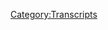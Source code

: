 {{Transcript
    | title         = [[165: Rotondo, Round 2]]
    | caption       = [https://knowledgefight.libsyn.com/knowledge-fight-rotondo-round-2 Listen to this episode on Libsyn]
    | episodeNumber = [[165: Rotondo, Round 2|165]]
    | length        = 02:20:24
}}

{{MessageBox
    | header     = Warning: Bot Generated Content
    | text       = This transcript was automatically generated by transcription software and likely contains many mistakes and misattributions. Please check the audio for definitive quotes, attribution, and context.
    | image      = N3yvass4myg91.webp
    | imagewidth = 50px
    | id         = warning
}}

{{TranscriptBlock
    | name      = Unknown Speaker
    | timestamp = 00:00:00.000
    | text      = Andy in Kansas, you're on the air, thanks for holding.
}}

{{TranscriptBlock
    | name      = Unknown Speaker
    | timestamp = 00:00:04.080
    | text      = Hello Alex, I'm a first time caller, I'm a huge fan, I love your work.
}}

{{TranscriptBlock
    | name      = Unknown Speaker
    | timestamp = 00:00:07.320
    | text      = I love you.
}}

{{TranscriptBlock
    | name      = Unknown Speaker
    | timestamp = 00:00:07.820
    | text      = Hey everybody, welcome back to Knowledge Fight, I'm Dan.
}}

{{TranscriptBlock
    | name      = Unknown Speaker
    | timestamp = 00:00:10.599
    | text      = I'm Jordan.
}}

{{TranscriptBlock
    | name      = Unknown Speaker
    | timestamp = 00:00:11.099
    | text      = We're a couple dudes, like to sit around, drink novelty beverages, and talk a little bit about Alex Jones.
}}

{{TranscriptBlock
    | name      = Unknown Speaker
    | timestamp = 00:00:15.919
    | text      = Hey indeed we are, Dan. Dan.
}}

{{TranscriptBlock
    | name      = Unknown Speaker
    | timestamp = 00:00:18.059
    | text      = What up?
}}

{{TranscriptBlock
    | name      = Unknown Speaker
    | timestamp = 00:00:18.719
    | text      = Dan.
}}

{{TranscriptBlock
    | name      = Unknown Speaker
    | timestamp = 00:00:19.219
    | text      = Playboy.
}}

{{TranscriptBlock
    | name      = Unknown Speaker
    | timestamp = 00:00:20.000
    | text      = Say we were, uh, it was, it's a hot summer's day.
}}

{{TranscriptBlock
    | name      = Unknown Speaker
    | timestamp = 00:00:24.359
    | text      = It's pretty warm here in the Chi, I'll tell you that.
}}

{{TranscriptBlock
    | name      = Unknown Speaker
    | timestamp = 00:00:27.000
    | text      = There is a, there is a classic Chicago guy, the guy who leaves his house wearing a button-up short-sleeve shirt.
}}

{{TranscriptBlock
    | name      = Unknown Speaker
    | timestamp = 00:00:34.500
    | text      = Sure.
}}

{{TranscriptBlock
    | name      = Unknown Speaker
    | timestamp = 00:00:35.000
    | text      = With no undershirt beneath it.
}}

{{TranscriptBlock
    | name      = Unknown Speaker
    | timestamp = 00:00:36.500
    | text      = Classic guy.
}}

{{TranscriptBlock
    | name      = Unknown Speaker
    | timestamp = 00:00:37.299
    | text      = Starts drinking around 1 p.m., leaves the bar around 6, begins walking, notices there's a nice breeze, unbuttons his shirt entirely, and then walks around with his gut hanging out.
}}

{{TranscriptBlock
    | name      = Unknown Speaker
    | timestamp = 00:00:49.799
    | text      = Have you been day drinking and hiding your gut?
}}

{{TranscriptBlock
    | name      = Unknown Speaker
    | timestamp = 00:00:52.399
    | text      = If you saw this man.
}}

{{TranscriptBlock
    | name      = Unknown Speaker
    | timestamp = 00:00:53.600
    | text      = Oh, okay. So this is sort of like the guy who I saw the other day tiptoe chasing people around.
}}

{{TranscriptBlock
    | name      = Unknown Speaker
    | timestamp = 00:00:58.000
    | text      = Exactly.
}}

{{TranscriptBlock
    | name      = Unknown Speaker
    | timestamp = 00:00:58.500
    | text      = I would tell him, hey everybody, uh, I'd call him everybody.
}}

{{TranscriptBlock
    | name      = Unknown Speaker
    | timestamp = 00:01:02.200
    | text      = You would call him everybody?
}}

{{TranscriptBlock
    | name      = Unknown Speaker
    | timestamp = 00:01:03.299
    | text      = I'd say, hey, I got a podcast about Alex Jones, and he'd be like, I know a lot about him, my friend doesn't, and then I'd slap his belly for good luck.
}}

{{TranscriptBlock
    | name      = Unknown Speaker
    | timestamp = 00:01:10.599
    | text      = That's a good idea.
}}

{{TranscriptBlock
    | name      = Unknown Speaker
    | timestamp = 00:01:12.900
    | text      = Happy Memorial Day.
}}

{{TranscriptBlock
    | name      = Unknown Speaker
    | timestamp = 00:01:14.200
    | text      = Exactly.
}}

{{TranscriptBlock
    | name      = Unknown Speaker
    | timestamp = 00:01:15.500
    | text      = Uh, to the chat room, this is not a hipster shirt, this is designed as a paps shirt, but it's like a Lovecraft shirt.
}}

{{TranscriptBlock
    | name      = Unknown Speaker
    | timestamp = 00:01:21.900
    | text      = Yes.
}}

{{TranscriptBlock
    | name      = Unknown Speaker
    | timestamp = 00:01:22.400
    | text      = You have a theme.
}}

{{TranscriptBlock
    | name      = Unknown Speaker
    | timestamp = 00:01:23.700
    | text      = I just, my brother, every birthday or Christmas, he tends to give me a Cthulhu-themed gift, and that ends up being a bit of my wardrobe because I never buy clothes.
}}

{{TranscriptBlock
    | name      = Unknown Speaker
    | timestamp = 00:01:35.299
    | text      = Right.
}}

{{TranscriptBlock
    | name      = Unknown Speaker
    | timestamp = 00:01:35.799
    | text      = So I end up having a couple of Lovecraft shirts, and that's why, but I guess that is actually even more hipster than if it were just paps.
}}

{{TranscriptBlock
    | name      = Unknown Speaker
    | timestamp = 00:01:43.900
    | text      = There you go.
}}

{{TranscriptBlock
    | name      = Unknown Speaker
    | timestamp = 00:01:44.700
    | text      = I will accept my fate.
}}

{{TranscriptBlock
    | name      = Unknown Speaker
    | timestamp = 00:01:46.299
    | text      = Hold on, sir. I'm not a hipster. I'm one of the elder ones.
}}

{{TranscriptBlock
    | name      = Unknown Speaker
    | timestamp = 00:01:50.099
    | text      = Right.
}}

{{TranscriptBlock
    | name      = Unknown Speaker
    | timestamp = 00:01:50.599
    | text      = Thank you.
}}

{{TranscriptBlock
    | name      = Unknown Speaker
    | timestamp = 00:01:51.099
    | text      = I'm going to celebrate the, yeah, it's more nerdy than anything else.
}}

{{TranscriptBlock
    | name      = Unknown Speaker
    | timestamp = 00:01:54.099
    | text      = Anywho, Jordan, we've got a fun episode to go over today, but before we get to it, I'd like to say thank you to a new donor.
}}

{{TranscriptBlock
    | name      = Unknown Speaker
    | timestamp = 00:02:02.599
    | text      = Someone donating to the show, very excited, this is someone who's been down to clown for a while, someone who's been listening since back in the Freezin' Point days.
}}

{{TranscriptBlock
    | name      = Unknown Speaker
    | timestamp = 00:02:12.099
    | text      = Okay.
}}

{{TranscriptBlock
    | name      = Unknown Speaker
    | timestamp = 00:02:12.599
    | text      = I know that because he has the best name in the world, what's going on out there, Scrump?
}}

{{TranscriptBlock
    | name      = Unknown Speaker
    | timestamp = 00:02:17.099
    | text      = I'm a policy wonk.
}}

{{TranscriptBlock
    | name      = Unknown Speaker
    | timestamp = 00:02:18.599
    | text      = Thank you so much, Scrump.
}}

{{TranscriptBlock
    | name      = Unknown Speaker
    | timestamp = 00:02:20.099
    | text      = Thanks for joining up with the team.
}}

{{TranscriptBlock
    | name      = Unknown Speaker
    | timestamp = 00:02:24.099
    | text      = Calm down, Jordan.
}}

{{TranscriptBlock
    | name      = Unknown Speaker
    | timestamp = 00:02:27.099
    | text      = Don't laugh at my boy, Scrump.
}}

{{TranscriptBlock
    | name      = Unknown Speaker
    | timestamp = 00:02:30.099
    | text      = Anyway, what?
}}

{{TranscriptBlock
    | name      = Unknown Speaker
    | timestamp = 00:02:33.099
    | text      = What?
}}

{{TranscriptBlock
    | name      = Unknown Speaker
    | timestamp = 00:02:33.599
    | text      = Okay, we can just move along.
}}

{{TranscriptBlock
    | name      = Unknown Speaker
    | timestamp = 00:02:37.099
    | text      = Scrump?
}}

{{TranscriptBlock
    | name      = Unknown Speaker
    | timestamp = 00:02:38.099
    | text      = Yeah, people have names.
}}

{{TranscriptBlock
    | name      = Unknown Speaker
    | timestamp = 00:02:40.099
    | text      = All right.
}}

{{TranscriptBlock
    | name      = Unknown Speaker
    | timestamp = 00:02:40.599
    | text      = So, speaking of names, I'd like to also give a new name in title form, a new honorific name.
}}

{{TranscriptBlock
    | name      = Unknown Speaker
    | timestamp = 00:02:47.099
    | text      = All right.
}}

{{TranscriptBlock
    | name      = Unknown Speaker
    | timestamp = 00:02:47.599
    | text      = To someone who certainly merits this title, we're giving out the next in the Raptor Princess.
}}

{{TranscriptBlock
    | name      = Unknown Speaker
    | timestamp = 00:02:56.099
    | text      = Oh, okay.
}}

{{TranscriptBlock
    | name      = Unknown Speaker
    | timestamp = 00:02:57.099
    | text      = All right, there we go.
}}

{{TranscriptBlock
    | name      = Unknown Speaker
    | timestamp = 00:02:58.099
    | text      = Someone who's been super supportive and is a big help.
}}

{{TranscriptBlock
    | name      = Unknown Speaker
    | timestamp = 00:03:01.599
    | text      = I really appreciate everything he does.
}}

{{TranscriptBlock
    | name      = Unknown Speaker
    | timestamp = 00:03:05.099
    | text      = Congratulations, Prop Do.
}}

{{TranscriptBlock
    | name      = Unknown Speaker
    | timestamp = 00:03:06.599
    | text      = You are now a Raptor Princess.
}}

{{TranscriptBlock
    | name      = Unknown Speaker
    | timestamp = 00:03:09.099
    | text      = I'm a policy wonk.
}}

{{TranscriptBlock
    | name      = Unknown Speaker
    | timestamp = 00:03:10.099
    | text      = Four stars.
}}

{{TranscriptBlock
    | name      = Unknown Speaker
    | timestamp = 00:03:11.099
    | text      = Go home to your mother and tell her you're brilliant.
}}

{{TranscriptBlock
    | name      = Unknown Speaker
    | timestamp = 00:03:13.099
    | text      = Someone, someone, sodomite, sent me a bucket of poop.
}}

{{TranscriptBlock
    | name      = Unknown Speaker
    | timestamp = 00:03:15.599
    | text      = Daddy Shark.
}}

{{TranscriptBlock
    | name      = Unknown Speaker
    | timestamp = 00:03:16.599
    | text      = Bomp, bomp, bomp, bomp, bomp.
}}

{{TranscriptBlock
    | name      = Unknown Speaker
    | timestamp = 00:03:18.599
    | text      = Jar Jar Binks has a Caribbean black accent.
}}

{{TranscriptBlock
    | name      = Unknown Speaker
    | timestamp = 00:03:22.599
    | text      = He's a loser, little titty baby.
}}

{{TranscriptBlock
    | name      = Unknown Speaker
    | timestamp = 00:03:25.599
    | text      = I don't want to hate black people.
}}

{{TranscriptBlock
    | name      = Unknown Speaker
    | timestamp = 00:03:27.599
    | text      = I renounce Jesus Christ.
}}

{{TranscriptBlock
    | name      = Unknown Speaker
    | timestamp = 00:03:29.599
    | text      = I know how to read.
}}

{{TranscriptBlock
    | name      = Unknown Speaker
    | timestamp = 00:03:33.099
    | text      = I am out of control.
}}

{{TranscriptBlock
    | name      = Unknown Speaker
    | timestamp = 00:03:34.599
    | text      = I've never really seen a lot of white racism in my life.
}}

{{TranscriptBlock
    | name      = Unknown Speaker
    | timestamp = 00:03:37.099
    | text      = I really haven't.
}}

{{TranscriptBlock
    | name      = Unknown Speaker
    | timestamp = 00:03:38.099
    | text      = I bet you money there are few living black people that have been abused by white people
}}

{{TranscriptBlock
    | name      = Unknown Speaker
    | timestamp = 00:03:43.099
    | text      = as much as I have been abused by black people.
}}

{{TranscriptBlock
    | name      = Unknown Speaker
    | timestamp = 00:03:45.599
    | text      = Adolf Hitler, Joseph Stalin.
}}

{{TranscriptBlock
    | name      = Unknown Speaker
    | timestamp = 00:03:47.599
    | text      = Both those guys were complete badasses.
}}

{{TranscriptBlock
    | name      = Unknown Speaker
    | timestamp = 00:03:50.599
    | text      = Complete studs.
}}

{{TranscriptBlock
    | name      = Unknown Speaker
    | timestamp = 00:03:52.599
    | text      = Welcome to McDonald's.
}}

{{TranscriptBlock
    | name      = Unknown Speaker
    | timestamp = 00:03:53.599
    | text      = May I help you?
}}

{{TranscriptBlock
    | name      = Unknown Speaker
    | timestamp = 00:03:54.599
    | text      = I'm Benny Sanders.
}}

{{TranscriptBlock
    | name      = Unknown Speaker
    | timestamp = 00:03:55.599
    | text      = Yeah, hell yeah.
}}

{{TranscriptBlock
    | name      = Unknown Speaker
    | timestamp = 00:03:58.599
    | text      = Shout out.
}}

{{TranscriptBlock
    | name      = Unknown Speaker
    | timestamp = 00:04:00.599
    | text      = That is maybe now too long, I think.
}}

{{TranscriptBlock
    | name      = Unknown Speaker
    | timestamp = 00:04:05.599
    | text      = Way too long.
}}

{{TranscriptBlock
    | name      = Unknown Speaker
    | timestamp = 00:04:06.599
    | text      = If we incorporate another level, we're fucked.
}}

{{TranscriptBlock
    | name      = Unknown Speaker
    | timestamp = 00:04:09.599
    | text      = It's over with.
}}

{{TranscriptBlock
    | name      = Unknown Speaker
    | timestamp = 00:04:10.599
    | text      = Anyway.
}}

{{TranscriptBlock
    | name      = Unknown Speaker
    | timestamp = 00:04:11.599
    | text      = If you're using the Apple podcast app, just hit the 15 seconds about six times and then
}}

{{TranscriptBlock
    | name      = Unknown Speaker
    | timestamp = 00:04:17.600
    | text      = you're done with that clip.
}}

{{TranscriptBlock
    | name      = Unknown Speaker
    | timestamp = 00:04:18.600
    | text      = So Jordan, I got a couple pieces of business to take care of before we get to today's episode.
}}

{{TranscriptBlock
    | name      = Unknown Speaker
    | timestamp = 00:04:23.600
    | text      = First order of business, I did announce this on one of our live streams, but I ended up
}}

{{TranscriptBlock
    | name      = Unknown Speaker
    | timestamp = 00:04:28.600
    | text      = cutting it out of the episode that we released because I thought that the way I framed it
}}

{{TranscriptBlock
    | name      = Unknown Speaker
    | timestamp = 00:04:33.600
    | text      = was poor and shitty.
}}

{{TranscriptBlock
    | name      = Unknown Speaker
    | timestamp = 00:04:35.600
    | text      = So you've had some time to think about it.
}}

{{TranscriptBlock
    | name      = Unknown Speaker
    | timestamp = 00:04:37.600
    | text      = You've written in your dream journal.
}}

{{TranscriptBlock
    | name      = Unknown Speaker
    | timestamp = 00:04:39.600
    | text      = I would like to propose a new goal.
}}

{{TranscriptBlock
    | name      = Unknown Speaker
    | timestamp = 00:04:43.600
    | text      = I do.
}}

{{TranscriptBlock
    | name      = Unknown Speaker
    | timestamp = 00:04:44.600
    | text      = Thank you.
}}

{{TranscriptBlock
    | name      = Unknown Speaker
    | timestamp = 00:04:45.600
    | text      = No, I'm already married to Penny in Stardew Valley.
}}

{{TranscriptBlock
    | name      = Unknown Speaker
    | timestamp = 00:04:47.600
    | text      = I'm sorry.
}}

{{TranscriptBlock
    | name      = Unknown Speaker
    | timestamp = 00:04:48.600
    | text      = I cannot marry you, Jordan.
}}

{{TranscriptBlock
    | name      = Unknown Speaker
    | timestamp = 00:04:52.600
    | text      = A couple months back, we had a little bit of a drive towards raising a certain amount
}}

{{TranscriptBlock
    | name      = Unknown Speaker
    | timestamp = 00:04:58.600
    | text      = of donations that would trigger us launching into our endgame coverage, which ended up
}}

{{TranscriptBlock
    | name      = Unknown Speaker
    | timestamp = 00:05:05.600
    | text      = being nine hours long and exhaustively defeating, describing and breaking down what kind of
}}

{{TranscriptBlock
    | name      = Unknown Speaker
    | timestamp = 00:05:14.600
    | text      = bullshit he was throwing around there.
}}

{{TranscriptBlock
    | name      = Unknown Speaker
    | timestamp = 00:05:16.600
    | text      = I would like to do a similar thing with Alex Jones's spiritual Bible, the book that woke
}}

{{TranscriptBlock
    | name      = Unknown Speaker
    | timestamp = 00:05:22.600
    | text      = him up, none dare call it conspiracy.
}}

{{TranscriptBlock
    | name      = Unknown Speaker
    | timestamp = 00:05:24.600
    | text      = However, I've been going through it and I realize we can't do it as a podcast.
}}

{{TranscriptBlock
    | name      = Unknown Speaker
    | timestamp = 00:05:28.600
    | text      = It would be 30 hours long.
}}

{{TranscriptBlock
    | name      = Unknown Speaker
    | timestamp = 00:05:30.600
    | text      = So I have begun essentially writing a book about why this book sucks.
}}

{{TranscriptBlock
    | name      = Unknown Speaker
    | timestamp = 00:05:36.600
    | text      = Okay.
}}

{{TranscriptBlock
    | name      = Unknown Speaker
    | timestamp = 00:05:37.600
    | text      = Because I'm going line by line through this fucking thing and deconstructing so much of
}}

{{TranscriptBlock
    | name      = Unknown Speaker
    | timestamp = 00:05:43.600
    | text      = why it's wrong, all of the context they're getting off, how many, let's say, Nazi apologist
}}

{{TranscriptBlock
    | name      = Unknown Speaker
    | timestamp = 00:05:49.600
    | text      = propagandists are quoted as primary sources mysteriously, things like that.
}}

{{TranscriptBlock
    | name      = Unknown Speaker
    | timestamp = 00:05:56.600
    | text      = And I'm realizing this is just going to be a disaster.
}}

{{TranscriptBlock
    | name      = Unknown Speaker
    | timestamp = 00:05:58.600
    | text      = We can't do it as a podcast.
}}

{{TranscriptBlock
    | name      = Unknown Speaker
    | timestamp = 00:06:00.600
    | text      = Okay.
}}

{{TranscriptBlock
    | name      = Unknown Speaker
    | timestamp = 00:06:01.600
    | text      = So from what I understand correctly, your next marathon reward that will be given out
}}

{{TranscriptBlock
    | name      = Unknown Speaker
    | timestamp = 00:06:10.600
    | text      = as we reach some sort of goal is going to not feature me at all.
}}

{{TranscriptBlock
    | name      = Unknown Speaker
    | timestamp = 00:06:16.600
    | text      = Whoa.
}}

{{TranscriptBlock
    | name      = Unknown Speaker
    | timestamp = 00:06:17.600
    | text      = Yes.
}}

{{TranscriptBlock
    | name      = Unknown Speaker
    | timestamp = 00:06:18.600
    | text      = Less work for you.
}}

{{TranscriptBlock
    | name      = Unknown Speaker
    | timestamp = 00:06:20.600
    | text      = Yeah.
}}

{{TranscriptBlock
    | name      = Unknown Speaker
    | timestamp = 00:06:21.600
    | text      = I mean, you could-
}}

{{TranscriptBlock
    | name      = Unknown Speaker
    | timestamp = 00:06:22.600
    | text      = Off the hook.
}}

{{TranscriptBlock
    | name      = Unknown Speaker
    | timestamp = 00:06:23.600
    | text      = You could help proofread.
}}

{{TranscriptBlock
    | name      = Unknown Speaker
    | timestamp = 00:06:25.600
    | text      = I'll tighten up your language a little bit.
}}

{{TranscriptBlock
    | name      = Unknown Speaker
    | timestamp = 00:06:27.600
    | text      = Oh no, because you always tell me to stop using the passive voice.
}}

{{TranscriptBlock
    | name      = Unknown Speaker
    | timestamp = 00:06:29.600
    | text      = I'm telling you, Dan, just let me run over it with a red pen.
}}

{{TranscriptBlock
    | name      = Unknown Speaker
    | timestamp = 00:06:34.600
    | text      = Passive voice for life.
}}

{{TranscriptBlock
    | name      = Unknown Speaker
    | timestamp = 00:06:35.600
    | text      = No.
}}

{{TranscriptBlock
    | name      = Unknown Speaker
    | timestamp = 00:06:36.600
    | text      = So this isn't going to come out as a book necessarily, but it will probably be book
}}

{{TranscriptBlock
    | name      = Unknown Speaker
    | timestamp = 00:06:41.600
    | text      = length as we get to the end of it.
}}

{{TranscriptBlock
    | name      = Unknown Speaker
    | timestamp = 00:06:45.600
    | text      = It'll be up on knowledgefight.com.
}}

{{TranscriptBlock
    | name      = Unknown Speaker
    | timestamp = 00:06:47.600
    | text      = It'll be a series of blog posts that'll all just be deconstructing all of this.
}}

{{TranscriptBlock
    | name      = Unknown Speaker
    | timestamp = 00:06:53.600
    | text      = And I will begin to release it.
}}

{{TranscriptBlock
    | name      = Unknown Speaker
    | timestamp = 00:06:55.600
    | text      = The incentive that I am going to propose, and maybe people think this is stupid, but
}}

{{TranscriptBlock
    | name      = Unknown Speaker
    | timestamp = 00:07:00.600
    | text      = I don't want people who already donate to the show to feel like they need to give more
}}

{{TranscriptBlock
    | name      = Unknown Speaker
    | timestamp = 00:07:05.600
    | text      = and feel like they have to maybe donate more than they're comfortable with or anything
}}

{{TranscriptBlock
    | name      = Unknown Speaker
    | timestamp = 00:07:10.600
    | text      = like that.
}}

{{TranscriptBlock
    | name      = Unknown Speaker
    | timestamp = 00:07:11.600
    | text      = Oh no, absolutely not.
}}

{{TranscriptBlock
    | name      = Unknown Speaker
    | timestamp = 00:07:12.600
    | text      = I hate any kind of...
}}

{{TranscriptBlock
    | name      = Unknown Speaker
    | timestamp = 00:07:13.600
    | text      = Because people would want this to be released and I don't want-
}}

{{TranscriptBlock
    | name      = Unknown Speaker
    | timestamp = 00:07:16.600
    | text      = Do you think that?
}}

{{TranscriptBlock
    | name      = Unknown Speaker
    | timestamp = 00:07:17.600
    | text      = I think some people would.
}}

{{TranscriptBlock
    | name      = Unknown Speaker
    | timestamp = 00:07:18.600
    | text      = And I don't want them to feel like I'm going to give more money and make this happen.
}}

{{TranscriptBlock
    | name      = Unknown Speaker
    | timestamp = 00:07:21.600
    | text      = So what I'm going to propose-
}}

{{TranscriptBlock
    | name      = Unknown Speaker
    | timestamp = 00:07:22.600
    | text      = Like a lot of Kickstarter rewards are things that are positive.
}}

{{TranscriptBlock
    | name      = Unknown Speaker
    | timestamp = 00:07:26.600
    | text      = Right.
}}

{{TranscriptBlock
    | name      = Unknown Speaker
    | timestamp = 00:07:27.600
    | text      = Instead of, hey, I am going to punish you with a book report.
}}

{{TranscriptBlock
    | name      = Unknown Speaker
    | timestamp = 00:07:32.600
    | text      = Yeah.
}}

{{TranscriptBlock
    | name      = Unknown Speaker
    | timestamp = 00:07:33.600
    | text      = So why I propose, and whatever, we'll see, is 15 new donors, new donors from the time
}}

{{TranscriptBlock
    | name      = Unknown Speaker
    | timestamp = 00:07:41.600
    | text      = that we're recording this, which is Memorial Day 2018 until the end of June.
}}

{{TranscriptBlock
    | name      = Unknown Speaker
    | timestamp = 00:07:46.600
    | text      = Right.
}}

{{TranscriptBlock
    | name      = Unknown Speaker
    | timestamp = 00:07:47.600
    | text      = So throughout the month of June, if we can get 15 new donors-
}}

{{TranscriptBlock
    | name      = Unknown Speaker
    | timestamp = 00:07:49.600
    | text      = We will have our Easter sale.
}}

{{TranscriptBlock
    | name      = Unknown Speaker
    | timestamp = 00:07:51.600
    | text      = Yes.
}}

{{TranscriptBlock
    | name      = Unknown Speaker
    | timestamp = 00:07:52.600
    | text      = It is 30% off to donate.
}}

{{TranscriptBlock
    | name      = Unknown Speaker
    | timestamp = 00:07:54.600
    | text      = And I will begin releasing the posts about what's wrong with none dare call it conspiracy
}}

{{TranscriptBlock
    | name      = Unknown Speaker
    | timestamp = 00:08:00.600
    | text      = and why only a stupid person would ever fall for the bullshit that's written about within
}}

{{TranscriptBlock
    | name      = Unknown Speaker
    | timestamp = 00:08:06.600
    | text      = it starting on July 1st.
}}

{{TranscriptBlock
    | name      = Unknown Speaker
    | timestamp = 00:08:09.600
    | text      = All right.
}}

{{TranscriptBlock
    | name      = Unknown Speaker
    | timestamp = 00:08:10.600
    | text      = So that is the next incentive goal we have.
}}

{{TranscriptBlock
    | name      = Unknown Speaker
    | timestamp = 00:08:12.600
    | text      = And if anybody would like to donate, you can go to knowledgeflight.com, click support the
}}

{{TranscriptBlock
    | name      = Unknown Speaker
    | timestamp = 00:08:15.600
    | text      = show.
}}

{{TranscriptBlock
    | name      = Unknown Speaker
    | timestamp = 00:08:16.600
    | text      = Sorry, too long.
}}

{{TranscriptBlock
    | name      = Unknown Speaker
    | timestamp = 00:08:17.600
    | text      = This will be our new Independence Day when we declare independence-
}}

{{TranscriptBlock
    | name      = Unknown Speaker
    | timestamp = 00:08:21.600
    | text      = Independence Day!
}}

{{TranscriptBlock
    | name      = Unknown Speaker
    | timestamp = 00:08:22.600
    | text      = From none dare call it a conspiracy.
}}

{{TranscriptBlock
    | name      = Unknown Speaker
    | timestamp = 00:08:24.600
    | text      = The lizard folk.
}}

{{TranscriptBlock
    | name      = Unknown Speaker
    | timestamp = 00:08:25.600
    | text      = The lizard folk?
}}

{{TranscriptBlock
    | name      = Unknown Speaker
    | timestamp = 00:08:26.600
    | text      = Yes.
}}

{{TranscriptBlock
    | name      = Unknown Speaker
    | timestamp = 00:08:27.600
    | text      = I thought they were part of the good guys.
}}

{{TranscriptBlock
    | name      = Unknown Speaker
    | timestamp = 00:08:28.600
    | text      = No.
}}

{{TranscriptBlock
    | name      = Unknown Speaker
    | timestamp = 00:08:29.600
    | text      = Raptors, bad-
}}

{{TranscriptBlock
    | name      = Unknown Speaker
    | timestamp = 00:08:30.600
    | text      = Reptoids.
}}

{{TranscriptBlock
    | name      = Unknown Speaker
    | timestamp = 00:08:31.600
    | text      = Reptoids.
}}

{{TranscriptBlock
    | name      = Unknown Speaker
    | timestamp = 00:08:32.600
    | text      = Whatever, who cares?
}}

{{TranscriptBlock
    | name      = Unknown Speaker
    | timestamp = 00:08:33.600
    | text      = Okay.
}}

{{TranscriptBlock
    | name      = Unknown Speaker
    | timestamp = 00:08:34.600
    | text      = So the other thing is I am nothing if not full of desire to correct myself.
}}

{{TranscriptBlock
    | name      = Unknown Speaker
    | timestamp = 00:08:41.600
    | text      = Yeah.
}}

{{TranscriptBlock
    | name      = Unknown Speaker
    | timestamp = 00:08:42.600
    | text      = And so I needed to, I need to call myself out about this.
}}

{{TranscriptBlock
    | name      = Unknown Speaker
    | timestamp = 00:08:46.320
    | text      = On the last episode, I ended up cutting out something at the beginning after we released
}}

{{TranscriptBlock
    | name      = Unknown Speaker
    | timestamp = 00:08:50.799
    | text      = it.
}}

{{TranscriptBlock
    | name      = Unknown Speaker
    | timestamp = 00:08:51.799
    | text      = So some people heard the version that has this in it and some people would have heard
}}

{{TranscriptBlock
    | name      = Unknown Speaker
    | timestamp = 00:08:55.960
    | text      = the version that doesn't.
}}

{{TranscriptBlock
    | name      = Unknown Speaker
    | timestamp = 00:08:57.360
    | text      = And just because I like to smite myself, I was operating on a little bit of lack of information
}}

{{TranscriptBlock
    | name      = Unknown Speaker
    | timestamp = 00:09:05.159
    | text      = about the 1,500 children who have gone missing from the immigrant children.
}}

{{TranscriptBlock
    | name      = Unknown Speaker
    | timestamp = 00:09:12.960
    | text      = I conflated a couple things and I spoke of that in an irresponsible way, and I felt bad
}}

{{TranscriptBlock
    | name      = Unknown Speaker
    | timestamp = 00:09:19.519
    | text      = about that so I cut it out of the episode.
}}

{{TranscriptBlock
    | name      = Unknown Speaker
    | timestamp = 00:09:21.080
    | text      = And I would like to call myself out on it in case people heard it before I had taken
}}

{{TranscriptBlock
    | name      = Unknown Speaker
    | timestamp = 00:09:26.980
    | text      = it out and be like, hey, we shouldn't talk about that.
}}

{{TranscriptBlock
    | name      = Unknown Speaker
    | timestamp = 00:09:30.360
    | text      = The splitting up families and the children who are unaccounted for are completely different
}}

{{TranscriptBlock
    | name      = Unknown Speaker
    | timestamp = 00:09:36.399
    | text      = stories, and conflating them is possibly not the right thing to do.
}}

{{TranscriptBlock
    | name      = Unknown Speaker
    | timestamp = 00:09:41.679
    | text      = I don't know enough about it and I feel stupid.
}}

{{TranscriptBlock
    | name      = Unknown Speaker
    | timestamp = 00:09:43.919
    | text      = Right.
}}

{{TranscriptBlock
    | name      = Unknown Speaker
    | timestamp = 00:09:44.919
    | text      = On the other hand, both are staggering evil, so, I mean, six in one hand, half a dozen
}}

{{TranscriptBlock
    | name      = Unknown Speaker
    | timestamp = 00:09:52.480
    | text      = in the other kind of situation because why is either of those fucking things happening?
}}

{{TranscriptBlock
    | name      = Unknown Speaker
    | timestamp = 00:09:57.799
    | text      = Well, because I looked more into that 1,500 children thing and I read an interesting perspective
}}

{{TranscriptBlock
    | name      = Unknown Speaker
    | timestamp = 00:10:01.679
    | text      = on it where a lot of the people who were reported as...
}}

{{TranscriptBlock
    | name      = Unknown Speaker
    | timestamp = 00:10:05.960
    | text      = In town hall, they said, do we like kids?
}}

{{TranscriptBlock
    | name      = Unknown Speaker
    | timestamp = 00:10:08.480
    | text      = It's not that.
}}

{{TranscriptBlock
    | name      = Unknown Speaker
    | timestamp = 00:10:09.480
    | text      = They're released from custody to people who might be family members or might be a friend
}}

{{TranscriptBlock
    | name      = Unknown Speaker
    | timestamp = 00:10:15.039
    | text      = of the family or something like that.
}}

{{TranscriptBlock
    | name      = Unknown Speaker
    | timestamp = 00:10:17.279
    | text      = So when they're checked up on to see what their whereabouts are, it's possible that
}}

{{TranscriptBlock
    | name      = Unknown Speaker
    | timestamp = 00:10:23.279
    | text      = the person who's taking care of them and is their guardian doesn't want to answer questions.
}}

{{TranscriptBlock
    | name      = Unknown Speaker
    | timestamp = 00:10:28.399
    | text      = Yeah, no, run, run, run, go hide.
}}

{{TranscriptBlock
    | name      = Unknown Speaker
    | timestamp = 00:10:33.220
    | text      = Them being unaccounted for doesn't necessarily mean they're in a negative situation.
}}

{{TranscriptBlock
    | name      = Unknown Speaker
    | timestamp = 00:10:36.779
    | text      = They might just be with guardians who don't want to deal with the government rightfully
}}

{{TranscriptBlock
    | name      = Unknown Speaker
    | timestamp = 00:10:41.639
    | text      = so, considering what they're up to now.
}}

{{TranscriptBlock
    | name      = Unknown Speaker
    | timestamp = 00:10:43.120
    | text      = No, we live in a world where like a hundred years from now, if we found a thriving civilization
}}

{{TranscriptBlock
    | name      = Unknown Speaker
    | timestamp = 00:10:49.159
    | text      = in a forest somewhere, then their legend was like, well, the white man came to take us
}}

{{TranscriptBlock
    | name      = Unknown Speaker
    | timestamp = 00:10:54.759
    | text      = away.
}}

{{TranscriptBlock
    | name      = Unknown Speaker
    | timestamp = 00:10:55.759
    | text      = We'd be like, oh yeah, no, that was ICE.
}}

{{TranscriptBlock
    | name      = Unknown Speaker
    | timestamp = 00:10:56.759
    | text      = Sorry about that.
}}

{{TranscriptBlock
    | name      = Unknown Speaker
    | timestamp = 00:10:57.759
    | text      = That was America.
}}

{{TranscriptBlock
    | name      = Unknown Speaker
    | timestamp = 00:10:58.759
    | text      = My bad.
}}

{{TranscriptBlock
    | name      = Unknown Speaker
    | timestamp = 00:10:59.759
    | text      = My bad for creating a whole secret society or whatever, but yeah.
}}

{{TranscriptBlock
    | name      = Unknown Speaker
    | timestamp = 00:11:02.960
    | text      = I just felt like a bit of a dumb ass when I looked more into it and I was like, I feel
}}

{{TranscriptBlock
    | name      = Unknown Speaker
    | timestamp = 00:11:08.879
    | text      = like we should have be completely above board and apologize for speaking a little bit too
}}

{{TranscriptBlock
    | name      = Unknown Speaker
    | timestamp = 00:11:15.840
    | text      = flippantly.
}}

{{TranscriptBlock
    | name      = Unknown Speaker
    | timestamp = 00:11:16.840
    | text      = Now, granted, some of those people could be in negative situations and I hope that's not
}}

{{TranscriptBlock
    | name      = Unknown Speaker
    | timestamp = 00:11:21.159
    | text      = the case, but I don't know enough and I don't think we know enough.
}}

{{TranscriptBlock
    | name      = Unknown Speaker
    | timestamp = 00:11:25.080
    | text      = Pretty sure the crushing daily fear of a horrific government changing the rules on you at any
}}

{{TranscriptBlock
    | name      = Unknown Speaker
    | timestamp = 00:11:32.200
    | text      = given moment and destroying your life, even if you're with a good home, that's usually
}}

{{TranscriptBlock
    | name      = Unknown Speaker
    | timestamp = 00:11:36.779
    | text      = a fucked up way to feel about yourself.
}}

{{TranscriptBlock
    | name      = Unknown Speaker
    | timestamp = 00:11:38.840
    | text      = That other stuff, I stand by what we said, that ICE can go fuck themselves.
}}

{{TranscriptBlock
    | name      = Unknown Speaker
    | timestamp = 00:11:41.759
    | text      = Yeah, they can go fuck themselves.
}}

{{TranscriptBlock
    | name      = Unknown Speaker
    | timestamp = 00:11:43.360
    | text      = So anyway, the other thing is I need to give another correction.
}}

{{TranscriptBlock
    | name      = Unknown Speaker
    | timestamp = 00:11:48.200
    | text      = On our last episode, we talked about Michael Rotondo, the 30 year old guy who's gotten
}}

{{TranscriptBlock
    | name      = Unknown Speaker
    | timestamp = 00:11:52.759
    | text      = evicted from his parents' house and he was on Alex's show and I need to issue a correction.
}}

{{TranscriptBlock
    | name      = Unknown Speaker
    | timestamp = 00:12:00.320
    | text      = They did another episode.
}}

{{TranscriptBlock
    | name      = Unknown Speaker
    | timestamp = 00:12:02.519
    | text      = Here's an out of context drop from what we're going to be going over today.
}}

{{TranscriptBlock
    | name      = Unknown Speaker
    | timestamp = 00:12:05.120
    | text      = Wait, what?
}}

{{TranscriptBlock
    | name      = Unknown Speaker
    | timestamp = 00:12:06.120
    | text      = But in closing, I just want to say that I don't think you're a loser.
}}

{{TranscriptBlock
    | name      = Unknown Speaker
    | timestamp = 00:12:08.840
    | text      = Thank you.
}}

{{TranscriptBlock
    | name      = Unknown Speaker
    | timestamp = 00:12:09.840
    | text      = Yeah.
}}

{{TranscriptBlock
    | name      = Unknown Speaker
    | timestamp = 00:12:10.840
    | text      = They, after-
}}

{{TranscriptBlock
    | name      = Unknown Speaker
    | timestamp = 00:12:11.840
    | text      = In closing.
}}

{{TranscriptBlock
    | name      = Unknown Speaker
    | timestamp = 00:12:12.840
    | text      = In closing.
}}

{{TranscriptBlock
    | name      = Unknown Speaker
    | timestamp = 00:12:13.840
    | text      = I don't think you're a loser.
}}

{{TranscriptBlock
    | name      = Unknown Speaker
    | timestamp = 00:12:15.840
    | text      = Wait.
}}

{{TranscriptBlock
    | name      = Unknown Speaker
    | timestamp = 00:12:16.840
    | text      = Thank you.
}}

{{TranscriptBlock
    | name      = Unknown Speaker
    | timestamp = 00:12:17.840
    | text      = They kept going?
}}

{{TranscriptBlock
    | name      = Unknown Speaker
    | timestamp = 00:12:18.840
    | text      = I thought we figured out how to be a surrogate father pretty quick there and how he was failing
}}

{{TranscriptBlock
    | name      = Unknown Speaker
    | timestamp = 00:12:22.440
    | text      = at it miserably.
}}

{{TranscriptBlock
    | name      = Unknown Speaker
    | timestamp = 00:12:23.440
    | text      = Yeah.
}}

{{TranscriptBlock
    | name      = Unknown Speaker
    | timestamp = 00:12:24.440
    | text      = So this is him trying to correct his own mistakes, part two, the never ending story.
}}

{{TranscriptBlock
    | name      = Unknown Speaker
    | timestamp = 00:12:30.279
    | text      = What ended up happening is he had him as a guest on the show.
}}

{{TranscriptBlock
    | name      = Unknown Speaker
    | timestamp = 00:12:33.039
    | text      = Yeah.
}}

{{TranscriptBlock
    | name      = Unknown Speaker
    | timestamp = 00:12:34.039
    | text      = They talk for a good hour and a half.
}}

{{TranscriptBlock
    | name      = Unknown Speaker
    | timestamp = 00:12:35.840
    | text      = They do that Infowars employee roulette where everyone's trying to cut him out.
}}

{{TranscriptBlock
    | name      = Unknown Speaker
    | timestamp = 00:12:40.120
    | text      = Creepy as fuck.
}}

{{TranscriptBlock
    | name      = Unknown Speaker
    | timestamp = 00:12:41.120
    | text      = It's insane.
}}

{{TranscriptBlock
    | name      = Unknown Speaker
    | timestamp = 00:12:42.120
    | text      = Then the war room comes on or whatever.
}}

{{TranscriptBlock
    | name      = Unknown Speaker
    | timestamp = 00:12:44.559
    | text      = Why?
}}

{{TranscriptBlock
    | name      = Unknown Speaker
    | timestamp = 00:12:45.559
    | text      = Alex and Michael Rotondo, the 30 year old whose parents took him to court to kick him
}}

{{TranscriptBlock
    | name      = Unknown Speaker
    | timestamp = 00:12:49.799
    | text      = out of the house who also has a conviction for stalking.
}}

{{TranscriptBlock
    | name      = Unknown Speaker
    | timestamp = 00:12:53.679
    | text      = They sit down across a table from each other and have a bull session because Alex realizes
}}

{{TranscriptBlock
    | name      = Unknown Speaker
    | timestamp = 00:12:59.600
    | text      = he, you hit the nail on the head.
}}

{{TranscriptBlock
    | name      = Unknown Speaker
    | timestamp = 00:13:01.360
    | text      = He realized he didn't do a good enough job of being this guy's daddy.
}}

{{TranscriptBlock
    | name      = Unknown Speaker
    | timestamp = 00:13:04.679
    | text      = Right.
}}

{{TranscriptBlock
    | name      = Unknown Speaker
    | timestamp = 00:13:05.679
    | text      = So he's got to try again.
}}

{{TranscriptBlock
    | name      = Unknown Speaker
    | timestamp = 00:13:06.679
    | text      = Wait.
}}

{{TranscriptBlock
    | name      = Unknown Speaker
    | timestamp = 00:13:07.679
    | text      = So he goes on a different show?
}}

{{TranscriptBlock
    | name      = Unknown Speaker
    | timestamp = 00:13:08.679
    | text      = No, no.
}}

{{TranscriptBlock
    | name      = Unknown Speaker
    | timestamp = 00:13:09.679
    | text      = Isn't the war room supposed to be a different show?
}}

{{TranscriptBlock
    | name      = Unknown Speaker
    | timestamp = 00:13:11.720
    | text      = This isn't on that show.
}}

{{TranscriptBlock
    | name      = Unknown Speaker
    | timestamp = 00:13:12.720
    | text      = This is, I think it's recorded while that show is happening, but it's in a side studio.
}}

{{TranscriptBlock
    | name      = Unknown Speaker
    | timestamp = 00:13:17.000
    | text      = Like they're in the back.
}}

{{TranscriptBlock
    | name      = Unknown Speaker
    | timestamp = 00:13:18.679
    | text      = They're behind him.
}}

{{TranscriptBlock
    | name      = Unknown Speaker
    | timestamp = 00:13:19.679
    | text      = Yeah.
}}

{{TranscriptBlock
    | name      = Unknown Speaker
    | timestamp = 00:13:20.679
    | text      = Yeah.
}}

{{TranscriptBlock
    | name      = Unknown Speaker
    | timestamp = 00:13:21.679
    | text      = Might as well be.
}}

{{TranscriptBlock
    | name      = Unknown Speaker
    | timestamp = 00:13:22.679
    | text      = So they're in a side studio.
}}

{{TranscriptBlock
    | name      = Unknown Speaker
    | timestamp = 00:13:23.679
    | text      = Hey guys, could you knock it down?
}}

{{TranscriptBlock
    | name      = Unknown Speaker
    | timestamp = 00:13:24.679
    | text      = We're trying to record a show in here.
}}

{{TranscriptBlock
    | name      = Unknown Speaker
    | timestamp = 00:13:25.679
    | text      = No, no, no, no.
}}

{{TranscriptBlock
    | name      = Unknown Speaker
    | timestamp = 00:13:26.679
    | text      = We're trying to record a show in here.
}}

{{TranscriptBlock
    | name      = Unknown Speaker
    | timestamp = 00:13:27.679
    | text      = We're talking on the wall, hitting the wall with a broom.
}}

{{TranscriptBlock
    | name      = Unknown Speaker
    | timestamp = 00:13:31.600
    | text      = So I, I normally would say, all right, we fucked, we fucked up, man.
}}

{{TranscriptBlock
    | name      = Unknown Speaker
    | timestamp = 00:13:36.519
    | text      = We talked about the episode, uh, already.
}}

{{TranscriptBlock
    | name      = Unknown Speaker
    | timestamp = 00:13:38.899
    | text      = We can't go back to the well and we've never really done this necessarily been like, okay,
}}

{{TranscriptBlock
    | name      = Unknown Speaker
    | timestamp = 00:13:43.320
    | text      = here's part two of this.
}}

{{TranscriptBlock
    | name      = Unknown Speaker
    | timestamp = 00:13:44.879
    | text      = I don't, I don't think we've done that a lot, but I listened to this.
}}

{{TranscriptBlock
    | name      = Unknown Speaker
    | timestamp = 00:13:49.320
    | text      = There's not more.
}}

{{TranscriptBlock
    | name      = Unknown Speaker
    | timestamp = 00:13:50.320
    | text      = Oh, there's, there's not more.
}}

{{TranscriptBlock
    | name      = Unknown Speaker
    | timestamp = 00:13:52.200
    | text      = There's so much more.
}}

{{TranscriptBlock
    | name      = Unknown Speaker
    | timestamp = 00:13:53.299
    | text      = It's a weird guy.
}}

{{TranscriptBlock
    | name      = Unknown Speaker
    | timestamp = 00:13:54.299
    | text      = Oh no.
}}

{{TranscriptBlock
    | name      = Unknown Speaker
    | timestamp = 00:13:55.299
    | text      = Weird situation.
}}

{{TranscriptBlock
    | name      = Unknown Speaker
    | timestamp = 00:13:56.299
    | text      = No, no, no, weird shit's happening.
}}

{{TranscriptBlock
    | name      = Unknown Speaker
    | timestamp = 00:13:58.200
    | text      = Alex is weird.
}}

{{TranscriptBlock
    | name      = Unknown Speaker
    | timestamp = 00:13:59.200
    | text      = Trying to save white people from themselves.
}}

{{TranscriptBlock
    | name      = Unknown Speaker
    | timestamp = 00:14:01.779
    | text      = Take the weird guy completely out of the equation.
}}

{{TranscriptBlock
    | name      = Unknown Speaker
    | timestamp = 00:14:05.980
    | text      = This is all about Alex.
}}

{{TranscriptBlock
    | name      = Unknown Speaker
    | timestamp = 00:14:07.519
    | text      = Oh, we understand that.
}}

{{TranscriptBlock
    | name      = Unknown Speaker
    | timestamp = 00:14:09.240
    | text      = Yeah.
}}

{{TranscriptBlock
    | name      = Unknown Speaker
    | timestamp = 00:14:10.240
    | text      = This goes so deep into Alex.
}}

{{TranscriptBlock
    | name      = Unknown Speaker
    | timestamp = 00:14:12.759
    | text      = He says he gets so esoteric.
}}

{{TranscriptBlock
    | name      = Unknown Speaker
    | timestamp = 00:14:15.120
    | text      = He gets, he's talking in riddles.
}}

{{TranscriptBlock
    | name      = Unknown Speaker
    | timestamp = 00:14:22.580
    | text      = He seems slightly dusted.
}}

{{TranscriptBlock
    | name      = Unknown Speaker
    | timestamp = 00:14:24.159
    | text      = Okay.
}}

{{TranscriptBlock
    | name      = Unknown Speaker
    | timestamp = 00:14:25.159
    | text      = All right.
}}

{{TranscriptBlock
    | name      = Unknown Speaker
    | timestamp = 00:14:26.159
    | text      = He's this close to being like, there's two of me.
}}

{{TranscriptBlock
    | name      = Unknown Speaker
    | timestamp = 00:14:31.200
    | text      = One only tells the truth.
}}

{{TranscriptBlock
    | name      = Unknown Speaker
    | timestamp = 00:14:32.200
    | text      = One can only lie.
}}

{{TranscriptBlock
    | name      = Unknown Speaker
    | timestamp = 00:14:35.200
    | text      = He's so close to it.
}}

{{TranscriptBlock
    | name      = Unknown Speaker
    | timestamp = 00:14:37.639
    | text      = This goes so far off the rails that I, there was no way around it.
}}

{{TranscriptBlock
    | name      = Unknown Speaker
    | timestamp = 00:14:42.000
    | text      = Okay.
}}

{{TranscriptBlock
    | name      = Unknown Speaker
    | timestamp = 00:14:43.000
    | text      = We have to play it.
}}

{{TranscriptBlock
    | name      = Unknown Speaker
    | timestamp = 00:14:44.000
    | text      = All right.
}}

{{TranscriptBlock
    | name      = Unknown Speaker
    | timestamp = 00:14:45.000
    | text      = We have to go over it.
}}

{{TranscriptBlock
    | name      = Unknown Speaker
    | timestamp = 00:14:46.000
    | text      = All right.
}}

{{TranscriptBlock
    | name      = Unknown Speaker
    | timestamp = 00:14:47.000
    | text      = Um, but then the other thing is there's one more correction I need to make before we get
}}

{{TranscriptBlock
    | name      = Unknown Speaker
    | timestamp = 00:14:48.480
    | text      = onto the show.
}}

{{TranscriptBlock
    | name      = Unknown Speaker
    | timestamp = 00:14:49.639
    | text      = This is something that I meant to say on the last episode and I didn't make it clear enough
}}

{{TranscriptBlock
    | name      = Unknown Speaker
    | timestamp = 00:14:54.360
    | text      = and I really regret it.
}}

{{TranscriptBlock
    | name      = Unknown Speaker
    | timestamp = 00:14:55.360
    | text      = And I was thinking about editing into the episode, just a little bit of my voice being
}}

{{TranscriptBlock
    | name      = Unknown Speaker
    | timestamp = 00:14:58.960
    | text      = like, so here, and then pretend that you just didn't respond to it.
}}

{{TranscriptBlock
    | name      = Unknown Speaker
    | timestamp = 00:15:02.320
    | text      = Yeah.
}}

{{TranscriptBlock
    | name      = Unknown Speaker
    | timestamp = 00:15:03.320
    | text      = Yeah.
}}

{{TranscriptBlock
    | name      = Unknown Speaker
    | timestamp = 00:15:04.320
    | text      = That would have, that would have sounded really natural.
}}

{{TranscriptBlock
    | name      = Unknown Speaker
    | timestamp = 00:15:05.320
    | text      = That's cheap.
}}

{{TranscriptBlock
    | name      = Unknown Speaker
    | timestamp = 00:15:06.320
    | text      = Yeah.
}}

{{TranscriptBlock
    | name      = Unknown Speaker
    | timestamp = 00:15:07.320
    | text      = So the thing that I didn't make clear enough is that.
}}

{{TranscriptBlock
    | name      = Unknown Speaker
    | timestamp = 00:15:09.000
    | text      = And then Pucci went back to his home planet.
}}

{{TranscriptBlock
    | name      = Unknown Speaker
    | timestamp = 00:15:11.440
    | text      = Michael Rotondo is 30 years old, right?
}}

{{TranscriptBlock
    | name      = Unknown Speaker
    | timestamp = 00:15:16.000
    | text      = How long is he, how long did he say he's been living with his parents?
}}

{{TranscriptBlock
    | name      = Unknown Speaker
    | timestamp = 00:15:19.399
    | text      = Uh, at least since Alien Gonzalez?
}}

{{TranscriptBlock
    | name      = Unknown Speaker
    | timestamp = 00:15:21.639
    | text      = He said eight years he's been living with his parents.
}}

{{TranscriptBlock
    | name      = Unknown Speaker
    | timestamp = 00:15:24.159
    | text      = Okay.
}}

{{TranscriptBlock
    | name      = Unknown Speaker
    | timestamp = 00:15:25.159
    | text      = So the episode was Michael Rotondo when he got arrested for stalking a woman.
}}

{{TranscriptBlock
    | name      = Unknown Speaker
    | timestamp = 00:15:29.519
    | text      = 22.
}}

{{TranscriptBlock
    | name      = Unknown Speaker
    | timestamp = 00:15:30.519
    | text      = 22.
}}

{{TranscriptBlock
    | name      = Unknown Speaker
    | timestamp = 00:15:31.519
    | text      = Hmm.
}}

{{TranscriptBlock
    | name      = Unknown Speaker
    | timestamp = 00:15:32.519
    | text      = The reason he probably moved back in with his parents was because he got arrested for
}}

{{TranscriptBlock
    | name      = Unknown Speaker
    | timestamp = 00:15:38.039
    | text      = stalking a lady.
}}

{{TranscriptBlock
    | name      = Unknown Speaker
    | timestamp = 00:15:39.720
    | text      = Hmm.
}}

{{TranscriptBlock
    | name      = Unknown Speaker
    | timestamp = 00:15:40.720
    | text      = So that is not really.
}}

{{TranscriptBlock
    | name      = Unknown Speaker
    | timestamp = 00:15:42.200
    | text      = We can't prove those timelines, Matt.
}}

{{TranscriptBlock
    | name      = Unknown Speaker
    | timestamp = 00:15:44.000
    | text      = Ha ha ha!
}}

{{TranscriptBlock
    | name      = Unknown Speaker
    | timestamp = 00:15:45.000
    | text      = You son of a bitch.
}}

{{TranscriptBlock
    | name      = Unknown Speaker
    | timestamp = 00:15:46.000
    | text      = Yes, you, I mean, you can make a pretty strong argument, I say.
}}

{{TranscriptBlock
    | name      = Unknown Speaker
    | timestamp = 00:15:50.559
    | text      = Nah, I don't know.
}}

{{TranscriptBlock
    | name      = Unknown Speaker
    | timestamp = 00:15:51.559
    | text      = I withhold judgment.
}}

{{TranscriptBlock
    | name      = Unknown Speaker
    | timestamp = 00:15:52.559
    | text      = Oh, hey.
}}

{{TranscriptBlock
    | name      = Unknown Speaker
    | timestamp = 00:15:53.559
    | text      = Also get this.
}}

{{TranscriptBlock
    | name      = Unknown Speaker
    | timestamp = 00:15:54.559
    | text      = He has a different address when he was arrested, so he's clearly living on his own.
}}

{{TranscriptBlock
    | name      = Unknown Speaker
    | timestamp = 00:15:59.519
    | text      = Right.
}}

{{TranscriptBlock
    | name      = Unknown Speaker
    | timestamp = 00:16:00.919
    | text      = So he was living on his own when he got arrested for stalking a lady.
}}

{{TranscriptBlock
    | name      = Unknown Speaker
    | timestamp = 00:16:04.799
    | text      = Yeah, yeah.
}}

{{TranscriptBlock
    | name      = Unknown Speaker
    | timestamp = 00:16:05.799
    | text      = And then, oh, mysteriously, at some point a little bit later that year, he moved back
}}

{{TranscriptBlock
    | name      = Unknown Speaker
    | timestamp = 00:16:09.120
    | text      = in with his parents.
}}

{{TranscriptBlock
    | name      = Unknown Speaker
    | timestamp = 00:16:10.120
    | text      = No, I respect where you're coming from here.
}}

{{TranscriptBlock
    | name      = Unknown Speaker
    | timestamp = 00:16:11.120
    | text      = No causal relationship there.
}}

{{TranscriptBlock
    | name      = Unknown Speaker
    | timestamp = 00:16:12.120
    | text      = I get that.
}}

{{TranscriptBlock
    | name      = Unknown Speaker
    | timestamp = 00:16:13.440
    | text      = Coincidences can happen, Matt.
}}

{{TranscriptBlock
    | name      = Unknown Speaker
    | timestamp = 00:16:15.120
    | text      = Fuck you.
}}

{{TranscriptBlock
    | name      = Unknown Speaker
    | timestamp = 00:16:16.120
    | text      = It's possible.
}}

{{TranscriptBlock
    | name      = Unknown Speaker
    | timestamp = 00:16:17.120
    | text      = Fuck you.
}}

{{TranscriptBlock
    | name      = Unknown Speaker
    | timestamp = 00:16:18.120
    | text      = Who knows?
}}

{{TranscriptBlock
    | name      = Unknown Speaker
    | timestamp = 00:16:19.120
    | text      = Also to the chat room before we get into this.
}}

{{TranscriptBlock
    | name      = Unknown Speaker
    | timestamp = 00:16:20.120
    | text      = Yes, still not smoking.
}}

{{TranscriptBlock
    | name      = Unknown Speaker
    | timestamp = 00:16:21.120
    | text      = Over a week now, baby.
}}

{{TranscriptBlock
    | name      = Unknown Speaker
    | timestamp = 00:16:23.120
    | text      = Now let's do this.
}}

{{TranscriptBlock
    | name      = Unknown Speaker
    | timestamp = 00:16:25.120
    | text      = Yeah.
}}

{{TranscriptBlock
    | name      = Unknown Speaker
    | timestamp = 00:16:26.120
    | text      = Uh, Jordan.
}}

{{TranscriptBlock
    | name      = Unknown Speaker
    | timestamp = 00:16:27.120
    | text      = What are we doing?
}}

{{TranscriptBlock
    | name      = Unknown Speaker
    | timestamp = 00:16:28.120
    | text      = This is so fucked up.
}}

{{TranscriptBlock
    | name      = Unknown Speaker
    | timestamp = 00:16:29.120
    | text      = What is happening?
}}

{{TranscriptBlock
    | name      = Unknown Speaker
    | timestamp = 00:16:30.120
    | text      = So the, the, the, the episode.
}}

{{TranscriptBlock
    | name      = Unknown Speaker
    | timestamp = 00:16:32.000
    | text      = So Alex is, uh, if I, let me, let me make a, uh, prediction here.
}}

{{TranscriptBlock
    | name      = Unknown Speaker
    | timestamp = 00:16:37.679
    | text      = Alex.
}}

{{TranscriptBlock
    | name      = Unknown Speaker
    | timestamp = 00:16:38.679
    | text      = I love, I love a prediction.
}}

{{TranscriptBlock
    | name      = Unknown Speaker
    | timestamp = 00:16:39.960
    | text      = Alex is.
}}

{{TranscriptBlock
    | name      = Unknown Speaker
    | timestamp = 00:16:40.960
    | text      = Because you're going to be wrong no matter what.
}}

{{TranscriptBlock
    | name      = Unknown Speaker
    | timestamp = 00:16:41.960
    | text      = Alex is going to attempt to channel the ghost of his father's parenting through this child
}}

{{TranscriptBlock
    | name      = Unknown Speaker
    | timestamp = 00:16:51.320
    | text      = and speak to it in the past as though it is something that he wishes had been happened
}}

{{TranscriptBlock
    | name      = Unknown Speaker
    | timestamp = 00:16:56.799
    | text      = to him.
}}

{{TranscriptBlock
    | name      = Unknown Speaker
    | timestamp = 00:16:57.799
    | text      = My friend, there will be ghosts.
}}

{{TranscriptBlock
    | name      = Unknown Speaker
    | timestamp = 00:16:59.759
    | text      = Okay.
}}

{{TranscriptBlock
    | name      = Unknown Speaker
    | timestamp = 00:17:00.759
    | text      = Anyway.
}}

{{TranscriptBlock
    | name      = Unknown Speaker
    | timestamp = 00:17:01.759
    | text      = Yeah.
}}

{{TranscriptBlock
    | name      = Unknown Speaker
    | timestamp = 00:17:02.759
    | text      = Uh, the episode starts or the video starts, the live stream, it's an hour long and it
}}

{{TranscriptBlock
    | name      = Unknown Speaker
    | timestamp = 00:17:07.039
    | text      = starts with, uh, I don't know, at least like 10 seconds of Alex not there, Mike Rotondo
}}

{{TranscriptBlock
    | name      = Unknown Speaker
    | timestamp = 00:17:14.640
    | text      = sitting alone at a table fiddling with the mic.
}}

{{TranscriptBlock
    | name      = Unknown Speaker
    | timestamp = 00:17:18.640
    | text      = Okay.
}}

{{TranscriptBlock
    | name      = Unknown Speaker
    | timestamp = 00:17:19.640
    | text      = Kind of.
}}

{{TranscriptBlock
    | name      = Unknown Speaker
    | timestamp = 00:17:20.640
    | text      = Yeah.
}}

{{TranscriptBlock
    | name      = Unknown Speaker
    | timestamp = 00:17:21.640
    | text      = There's an innocence to it.
}}

{{TranscriptBlock
    | name      = Unknown Speaker
    | timestamp = 00:17:22.640
    | text      = All right.
}}

{{TranscriptBlock
    | name      = Unknown Speaker
    | timestamp = 00:17:23.640
    | text      = And like, uh, this is awful.
}}

{{TranscriptBlock
    | name      = Unknown Speaker
    | timestamp = 00:17:24.880
    | text      = So then Alex walks into frame and he has with him some bottles of super male and what have
}}

{{TranscriptBlock
    | name      = Unknown Speaker
    | timestamp = 00:17:30.400
    | text      = you, which wait, we said that was going to happen.
}}

{{TranscriptBlock
    | name      = Unknown Speaker
    | timestamp = 00:17:33.160
    | text      = Hold on.
}}

{{TranscriptBlock
    | name      = Unknown Speaker
    | timestamp = 00:17:34.160
    | text      = Okay.
}}

{{TranscriptBlock
    | name      = Unknown Speaker
    | timestamp = 00:17:35.160
    | text      = Hold on.
}}

{{TranscriptBlock
    | name      = Unknown Speaker
    | timestamp = 00:17:36.160
    | text      = Okay.
}}

{{TranscriptBlock
    | name      = Unknown Speaker
    | timestamp = 00:17:37.160
    | text      = It's check offs, uh, super male cause it comes in at the beginning, right?
}}

{{TranscriptBlock
    | name      = Unknown Speaker
    | timestamp = 00:17:40.720
    | text      = You know, sooner or later somebody is getting some super mayo sitting there the whole time
}}

{{TranscriptBlock
    | name      = Unknown Speaker
    | timestamp = 00:17:43.880
    | text      = and you're like, yeah, he's got supplements on the table.
}}

{{TranscriptBlock
    | name      = Unknown Speaker
    | timestamp = 00:17:47.180
    | text      = They're there for a reason and we'll get to that later.
}}

{{TranscriptBlock
    | name      = Unknown Speaker
    | timestamp = 00:17:49.680
    | text      = Okay.
}}

{{TranscriptBlock
    | name      = Unknown Speaker
    | timestamp = 00:17:50.680
    | text      = Here's where we start.
}}

{{TranscriptBlock
    | name      = Unknown Speaker
    | timestamp = 00:17:51.680
    | text      = See, I've only got about 25, 30 minutes with you until you got to go catch your plane.
}}

{{TranscriptBlock
    | name      = Unknown Speaker
    | timestamp = 00:17:57.240
    | text      = Right.
}}

{{TranscriptBlock
    | name      = Unknown Speaker
    | timestamp = 00:17:58.240
    | text      = Appreciate you coming into info wars, Michael Rotondo, also known as the man of the week.
}}

{{TranscriptBlock
    | name      = Unknown Speaker
    | timestamp = 00:18:07.680
    | text      = Nope.
}}

{{TranscriptBlock
    | name      = Unknown Speaker
    | timestamp = 00:18:08.680
    | text      = Later in the week, they are what, what saying, uh, the 30 year old perp man that was just
}}

{{TranscriptBlock
    | name      = Unknown Speaker
    | timestamp = 00:18:14.960
    | text      = evicted by his parents in New York.
}}

{{TranscriptBlock
    | name      = Unknown Speaker
    | timestamp = 00:18:19.640
    | text      = You know, I appreciate your courage coming down here to Texas.
}}

{{TranscriptBlock
    | name      = Unknown Speaker
    | timestamp = 00:18:23.480
    | text      = Sure thing.
}}

{{TranscriptBlock
    | name      = Unknown Speaker
    | timestamp = 00:18:24.480
    | text      = Sure thing.
}}

{{TranscriptBlock
    | name      = Unknown Speaker
    | timestamp = 00:18:26.480
    | text      = He's buttering them up.
}}

{{TranscriptBlock
    | name      = Unknown Speaker
    | timestamp = 00:18:27.660
    | text      = So again, this is almost just recapping the stuff from the last episode again, he brings
}}

{{TranscriptBlock
    | name      = Unknown Speaker
    | timestamp = 00:18:33.480
    | text      = up how at least you're not on welfare.
}}

{{TranscriptBlock
    | name      = Unknown Speaker
    | timestamp = 00:18:35.359
    | text      = Yeah.
}}

{{TranscriptBlock
    | name      = Unknown Speaker
    | timestamp = 00:18:36.359
    | text      = I just want to say on a scale of one to 10 people that have drug problems or people that
}}

{{TranscriptBlock
    | name      = Unknown Speaker
    | timestamp = 00:18:40.160
    | text      = are mentally ill or people that are criminals, you're also a criminal.
}}

{{TranscriptBlock
    | name      = Unknown Speaker
    | timestamp = 00:18:44.000
    | text      = You are not even on that scale.
}}

{{TranscriptBlock
    | name      = Unknown Speaker
    | timestamp = 00:18:45.319
    | text      = Great.
}}

{{TranscriptBlock
    | name      = Unknown Speaker
    | timestamp = 00:18:46.319
    | text      = Right.
}}

{{TranscriptBlock
    | name      = Unknown Speaker
    | timestamp = 00:18:47.319
    | text      = That's nice to hear.
}}

{{TranscriptBlock
    | name      = Unknown Speaker
    | timestamp = 00:18:48.319
    | text      = The media made you the ultimate demon in the world, both liberal and conservative media.
}}

{{TranscriptBlock
    | name      = Unknown Speaker
    | timestamp = 00:18:56.880
    | text      = Even the left that pushes dependency and paying for people's anchor babies and sex changes.
}}

{{TranscriptBlock
    | name      = Unknown Speaker
    | timestamp = 00:19:01.599
    | text      = I should not pay for somebody's sex change or their nose job.
}}

{{TranscriptBlock
    | name      = Unknown Speaker
    | timestamp = 00:19:05.119
    | text      = And so I was kind of jumping on you a few days ago, a little bit, but still saying,
}}

{{TranscriptBlock
    | name      = Unknown Speaker
    | timestamp = 00:19:08.400
    | text      = wait a minute.
}}

{{TranscriptBlock
    | name      = Unknown Speaker
    | timestamp = 00:19:10.319
    | text      = But he's not one tip as bad as all these other people.
}}

{{TranscriptBlock
    | name      = Unknown Speaker
    | timestamp = 00:19:13.920
    | text      = I'm not saying I disagreed white with your parents.
}}

{{TranscriptBlock
    | name      = Unknown Speaker
    | timestamp = 00:19:17.279
    | text      = My parents want you out of the house at 30.
}}

{{TranscriptBlock
    | name      = Unknown Speaker
    | timestamp = 00:19:20.000
    | text      = What I am saying is that this whole millennial thing we see of people being obsessed with
}}

{{TranscriptBlock
    | name      = Unknown Speaker
    | timestamp = 00:19:24.680
    | text      = their phones, being obsessed with television, not going out, not getting jobs, being afraid
}}

{{TranscriptBlock
    | name      = Unknown Speaker
    | timestamp = 00:19:29.200
    | text      = of change.
}}

{{TranscriptBlock
    | name      = Unknown Speaker
    | timestamp = 00:19:30.200
    | text      = I think you are indicative of that are actually very, very common.
}}

{{TranscriptBlock
    | name      = Unknown Speaker
    | timestamp = 00:19:33.519
    | text      = I don't mean that in the mean way.
}}

{{TranscriptBlock
    | name      = Unknown Speaker
    | timestamp = 00:19:35.200
    | text      = Okay.
}}

{{TranscriptBlock
    | name      = Unknown Speaker
    | timestamp = 00:19:36.200
    | text      = What is, what is your world perspective on that?
}}

{{TranscriptBlock
    | name      = Unknown Speaker
    | timestamp = 00:19:39.799
    | text      = Well, I think that I've just been doing the best I can and I've been setting forth a reasonable
}}

{{TranscriptBlock
    | name      = Unknown Speaker
    | timestamp = 00:19:43.720
    | text      = effort and, um, I don't think there's really anything, uh, wrong with the things that I've
}}

{{TranscriptBlock
    | name      = Unknown Speaker
    | timestamp = 00:19:49.599
    | text      = done or I say, I say many things that I've done.
}}

{{TranscriptBlock
    | name      = Unknown Speaker
    | timestamp = 00:19:51.960
    | text      = All right.
}}

{{TranscriptBlock
    | name      = Unknown Speaker
    | timestamp = 00:19:52.960
    | text      = Well, I think there's some wrong things by the things that I've done.
}}

{{TranscriptBlock
    | name      = Unknown Speaker
    | timestamp = 00:19:56.559
    | text      = Yeah.
}}

{{TranscriptBlock
    | name      = Unknown Speaker
    | timestamp = 00:19:57.559
    | text      = Like what?
}}

{{TranscriptBlock
    | name      = Unknown Speaker
    | timestamp = 00:20:00.319
    | text      = Like didn't on the earlier episode, he say that he can't think of anything.
}}

{{TranscriptBlock
    | name      = Unknown Speaker
    | timestamp = 00:20:03.720
    | text      = He's proud of his, uh, he's raised a son who's smarter than him is what he said.
}}

{{TranscriptBlock
    | name      = Unknown Speaker
    | timestamp = 00:20:08.119
    | text      = The kid's eight years old.
}}

{{TranscriptBlock
    | name      = Unknown Speaker
    | timestamp = 00:20:09.319
    | text      = Yeah.
}}

{{TranscriptBlock
    | name      = Unknown Speaker
    | timestamp = 00:20:10.319
    | text      = Well, that's probably true.
}}

{{TranscriptBlock
    | name      = Unknown Speaker
    | timestamp = 00:20:11.319
    | text      = Man.
}}

{{TranscriptBlock
    | name      = Unknown Speaker
    | timestamp = 00:20:12.319
    | text      = There's a lot of eights flying around here.
}}

{{TranscriptBlock
    | name      = Unknown Speaker
    | timestamp = 00:20:13.680
    | text      = It's a bad year for this dude.
}}

{{TranscriptBlock
    | name      = Unknown Speaker
    | timestamp = 00:20:17.000
    | text      = His son was, wait, his son was born in the same year.
}}

{{TranscriptBlock
    | name      = Unknown Speaker
    | timestamp = 00:20:20.119
    | text      = He was stalking a lady.
}}

{{TranscriptBlock
    | name      = Unknown Speaker
    | timestamp = 00:20:21.359
    | text      = What if the, what if the person who, I don't know who the person who was stalking was cause
}}

{{TranscriptBlock
    | name      = Unknown Speaker
    | timestamp = 00:20:24.920
    | text      = I think victims names are confidential.
}}

{{TranscriptBlock
    | name      = Unknown Speaker
    | timestamp = 00:20:26.559
    | text      = Right.
}}

{{TranscriptBlock
    | name      = Unknown Speaker
    | timestamp = 00:20:27.559
    | text      = What if he was stalking his baby's mother?
}}

{{TranscriptBlock
    | name      = Unknown Speaker
    | timestamp = 00:20:29.660
    | text      = That would make the most sense.
}}

{{TranscriptBlock
    | name      = Unknown Speaker
    | timestamp = 00:20:31.079
    | text      = That would also explain why he's not allowed to, but he had visitation rights for some
}}

{{TranscriptBlock
    | name      = Unknown Speaker
    | timestamp = 00:20:36.240
    | text      = of the time I believe because it said the 2017 was when he had a case that made it so
}}

{{TranscriptBlock
    | name      = Unknown Speaker
    | timestamp = 00:20:40.700
    | text      = he couldn't talk to his kid anymore.
}}

{{TranscriptBlock
    | name      = Unknown Speaker
    | timestamp = 00:20:42.240
    | text      = Yeah.
}}

{{TranscriptBlock
    | name      = Unknown Speaker
    | timestamp = 00:20:43.240
    | text      = He wasn't allowed to have contact with, he was stalking her back then.
}}

{{TranscriptBlock
    | name      = Unknown Speaker
    | timestamp = 00:20:46.000
    | text      = I would assume that no contact from the jump.
}}

{{TranscriptBlock
    | name      = Unknown Speaker
    | timestamp = 00:20:49.200
    | text      = Right.
}}

{{TranscriptBlock
    | name      = Unknown Speaker
    | timestamp = 00:20:50.200
    | text      = Because he was, yeah, but there are all those fucked up laws in America where it's like
}}

{{TranscriptBlock
    | name      = Unknown Speaker
    | timestamp = 00:20:53.539
    | text      = your rapist can still have visitation rights, you know, like that kind of thing.
}}

{{TranscriptBlock
    | name      = Unknown Speaker
    | timestamp = 00:20:57.240
    | text      = I don't know.
}}

{{TranscriptBlock
    | name      = Unknown Speaker
    | timestamp = 00:20:58.240
    | text      = Like America is a fucked up place.
}}

{{TranscriptBlock
    | name      = Unknown Speaker
    | timestamp = 00:20:59.240
    | text      = I don't know what the Syracuse laws are like.
}}

{{TranscriptBlock
    | name      = Unknown Speaker
    | timestamp = 00:21:01.880
    | text      = Then, uh, it also introduces the idea if it wasn't her eight years ago, he has a baby
}}

{{TranscriptBlock
    | name      = Unknown Speaker
    | timestamp = 00:21:08.039
    | text      = with one lady, right?
}}

{{TranscriptBlock
    | name      = Unknown Speaker
    | timestamp = 00:21:09.880
    | text      = He stalks another lady, gets arrested, may or may not have lost a job.
}}

{{TranscriptBlock
    | name      = Unknown Speaker
    | timestamp = 00:21:15.319
    | text      = That would create the situation where his baby's mom is like, fuck off, get out of here,
}}

{{TranscriptBlock
    | name      = Unknown Speaker
    | timestamp = 00:21:19.799
    | text      = move in with your parents.
}}

{{TranscriptBlock
    | name      = Unknown Speaker
    | timestamp = 00:21:20.799
    | text      = But that would also still leave him in a situation where like, that's not enough to not have
}}

{{TranscriptBlock
    | name      = Unknown Speaker
    | timestamp = 00:21:24.839
    | text      = rights to see your child.
}}

{{TranscriptBlock
    | name      = Unknown Speaker
    | timestamp = 00:21:26.640
    | text      = Right.
}}

{{TranscriptBlock
    | name      = Unknown Speaker
    | timestamp = 00:21:27.640
    | text      = Although I kind of think it should be.
}}

{{TranscriptBlock
    | name      = Unknown Speaker
    | timestamp = 00:21:29.839
    | text      = I'm not, yeah.
}}

{{TranscriptBlock
    | name      = Unknown Speaker
    | timestamp = 00:21:30.839
    | text      = Like if you get arrested for stalking, it's probably like a, hey, you know what, take
}}

{{TranscriptBlock
    | name      = Unknown Speaker
    | timestamp = 00:21:35.039
    | text      = a while off.
}}

{{TranscriptBlock
    | name      = Unknown Speaker
    | timestamp = 00:21:36.039
    | text      = Listen, bro.
}}

{{TranscriptBlock
    | name      = Unknown Speaker
    | timestamp = 00:21:37.039
    | text      = This is all a mess.
}}

{{TranscriptBlock
    | name      = Unknown Speaker
    | timestamp = 00:21:38.039
    | text      = Yeah.
}}

{{TranscriptBlock
    | name      = Unknown Speaker
    | timestamp = 00:21:39.039
    | text      = I'm not going to parse it other than to say I'm not for any of this, but I don't think
}}

{{TranscriptBlock
    | name      = Unknown Speaker
    | timestamp = 00:21:42.880
    | text      = we have a hero in any of this, uh, this episode right here.
}}

{{TranscriptBlock
    | name      = Unknown Speaker
    | timestamp = 00:21:45.880
    | text      = Right?
}}

{{TranscriptBlock
    | name      = Unknown Speaker
    | timestamp = 00:21:46.880
    | text      = No, no, no.
}}

{{TranscriptBlock
    | name      = Unknown Speaker
    | timestamp = 00:21:47.880
    | text      = There's a Chekhov's gun, but there's no, uh, hero's redemption.
}}

{{TranscriptBlock
    | name      = Unknown Speaker
    | timestamp = 00:21:51.559
    | text      = The hero.
}}

{{TranscriptBlock
    | name      = Unknown Speaker
    | timestamp = 00:21:52.559
    | text      = No, nevermind.
}}

{{TranscriptBlock
    | name      = Unknown Speaker
    | timestamp = 00:21:53.559
    | text      = There is a third character we're going to talk about, but he's not a hero either.
}}

{{TranscriptBlock
    | name      = Unknown Speaker
    | timestamp = 00:21:58.960
    | text      = I halfway think that it's like, like Roger Stone should just swoop in and put him on
}}

{{TranscriptBlock
    | name      = Unknown Speaker
    | timestamp = 00:22:04.839
    | text      = a backpack and then they fucking climb to Mount Everest together and he's like, I have
}}

{{TranscriptBlock
    | name      = Unknown Speaker
    | timestamp = 00:22:09.440
    | text      = given you all I know.
}}

{{TranscriptBlock
    | name      = Unknown Speaker
    | timestamp = 00:22:10.779
    | text      = And then he becomes the next, like a Roger Ex Machina.
}}

{{TranscriptBlock
    | name      = Unknown Speaker
    | timestamp = 00:22:13.799
    | text      = Yeah.
}}

{{TranscriptBlock
    | name      = Unknown Speaker
    | timestamp = 00:22:14.799
    | text      = Yeah.
}}

{{TranscriptBlock
    | name      = Unknown Speaker
    | timestamp = 00:22:15.799
    | text      = Yeah.
}}

{{TranscriptBlock
    | name      = Unknown Speaker
    | timestamp = 00:22:16.799
    | text      = Roger teaches him the ways and he becomes the next evil.
}}

{{TranscriptBlock
    | name      = Unknown Speaker
    | timestamp = 00:22:18.339
    | text      = Like this is the wire, you know, like at the end of the fifth season, you see everybody
}}

{{TranscriptBlock
    | name      = Unknown Speaker
    | timestamp = 00:22:21.759
    | text      = settling into their new roles.
}}

{{TranscriptBlock
    | name      = Unknown Speaker
    | timestamp = 00:22:23.279
    | text      = Like that's, that's the deal.
}}

{{TranscriptBlock
    | name      = Unknown Speaker
    | timestamp = 00:22:25.279
    | text      = Or, uh, Owen or the new Rogers.
}}

{{TranscriptBlock
    | name      = Unknown Speaker
    | timestamp = 00:22:27.880
    | text      = Oh, okay.
}}

{{TranscriptBlock
    | name      = Unknown Speaker
    | timestamp = 00:22:28.880
    | text      = He's clearly training them.
}}

{{TranscriptBlock
    | name      = Unknown Speaker
    | timestamp = 00:22:29.880
    | text      = Yeah.
}}

{{TranscriptBlock
    | name      = Unknown Speaker
    | timestamp = 00:22:30.880
    | text      = But they're, they're shit.
}}

{{TranscriptBlock
    | name      = Unknown Speaker
    | timestamp = 00:22:31.880
    | text      = Yeah.
}}

{{TranscriptBlock
    | name      = Unknown Speaker
    | timestamp = 00:22:32.880
    | text      = They're pretty bad.
}}

{{TranscriptBlock
    | name      = Unknown Speaker
    | timestamp = 00:22:33.880
    | text      = He's got some serious potential.
}}

{{TranscriptBlock
    | name      = Unknown Speaker
    | timestamp = 00:22:37.400
    | text      = He's got that ineffable quality to say no to everything or say, huh, to everything.
}}

{{TranscriptBlock
    | name      = Unknown Speaker
    | timestamp = 00:22:47.200
    | text      = So he was unable to deal with, uh, the question, what's your greatest achievement on the show
}}

{{TranscriptBlock
    | name      = Unknown Speaker
    | timestamp = 00:22:53.440
    | text      = yesterday.
}}

{{TranscriptBlock
    | name      = Unknown Speaker
    | timestamp = 00:22:54.440
    | text      = Uh, but Alex does not have such a difficulty answering that question.
}}

{{TranscriptBlock
    | name      = Unknown Speaker
    | timestamp = 00:22:59.319
    | text      = Although he feigns a little bit of humility, uh, while trying to be like, well, that's
}}

{{TranscriptBlock
    | name      = Unknown Speaker
    | timestamp = 00:23:03.200
    | text      = very difficult.
}}

{{TranscriptBlock
    | name      = Unknown Speaker
    | timestamp = 00:23:04.200
    | text      = So, you know, when I talk about my accomplishments, I don't do it to talk about how I'm big or
}}

{{TranscriptBlock
    | name      = Unknown Speaker
    | timestamp = 00:23:10.359
    | text      = how I'm great.
}}

{{TranscriptBlock
    | name      = Unknown Speaker
    | timestamp = 00:23:11.359
    | text      = Uh, I don't go to red carpet events.
}}

{{TranscriptBlock
    | name      = Unknown Speaker
    | timestamp = 00:23:13.480
    | text      = I'll try to be in movies, even though I could be, I don't, I don't try to do that regular
}}

{{TranscriptBlock
    | name      = Unknown Speaker
    | timestamp = 00:23:15.960
    | text      = hierarchical stuff, but I should talk about my accomplishments sometimes because then
}}

{{TranscriptBlock
    | name      = Unknown Speaker
    | timestamp = 00:23:21.400
    | text      = it gives other people confidence.
}}

{{TranscriptBlock
    | name      = Unknown Speaker
    | timestamp = 00:23:22.799
    | text      = What would you say your, your biggest accomplishment is?
}}

{{TranscriptBlock
    | name      = Unknown Speaker
    | timestamp = 00:23:25.240
    | text      = Well, you asked me that off air earlier and I actually know why you got taken back by
}}

{{TranscriptBlock
    | name      = Unknown Speaker
    | timestamp = 00:23:30.839
    | text      = Drew's.
}}

{{TranscriptBlock
    | name      = Unknown Speaker
    | timestamp = 00:23:31.839
    | text      = It's, it's a big question.
}}

{{TranscriptBlock
    | name      = Unknown Speaker
    | timestamp = 00:23:32.839
    | text      = I don't really think I can answer that honestly, I think I was just about to try to say, it's
}}

{{TranscriptBlock
    | name      = Unknown Speaker
    | timestamp = 00:23:36.920
    | text      = not an easy question.
}}

{{TranscriptBlock
    | name      = Unknown Speaker
    | timestamp = 00:23:37.920
    | text      = I've done some big things politically changing things in the world, but I think the most
}}

{{TranscriptBlock
    | name      = Unknown Speaker
    | timestamp = 00:23:41.519
    | text      = important thing in my life was studying history early on and not lying in the false paradigms
}}

{{TranscriptBlock
    | name      = Unknown Speaker
    | timestamp = 00:23:50.279
    | text      = and then helping launch really a large vein of the global awakening we're seeing right
}}

{{TranscriptBlock
    | name      = Unknown Speaker
    | timestamp = 00:23:54.839
    | text      = now rebooting 1776 worldwide Americana, the Renaissance, you know, I don't talk to you,
}}

{{TranscriptBlock
    | name      = Unknown Speaker
    | timestamp = 00:24:01.359
    | text      = but Nigel Farage, the founder of UKIP that had the whole Brexit that's now spreading
}}

{{TranscriptBlock
    | name      = Unknown Speaker
    | timestamp = 00:24:05.480
    | text      = all over the world.
}}

{{TranscriptBlock
    | name      = Unknown Speaker
    | timestamp = 00:24:06.480
    | text      = People pull out of globalism.
}}

{{TranscriptBlock
    | name      = Unknown Speaker
    | timestamp = 00:24:07.480
    | text      = You've probably heard of Brexit, right?
}}

{{TranscriptBlock
    | name      = Unknown Speaker
    | timestamp = 00:24:09.880
    | text      = I have, he's credited on the air that UKIP was around for about 15 years before I ever
}}

{{TranscriptBlock
    | name      = Unknown Speaker
    | timestamp = 00:24:17.559
    | text      = had him on.
}}

{{TranscriptBlock
    | name      = Unknown Speaker
    | timestamp = 00:24:18.559
    | text      = But he said, as soon as he came on info Wars, there was no media would have them on in the
}}

{{TranscriptBlock
    | name      = Unknown Speaker
    | timestamp = 00:24:21.400
    | text      = UK that about half the constituents, he would go knock on the door, spreading the UK independence
}}

{{TranscriptBlock
    | name      = Unknown Speaker
    | timestamp = 00:24:26.920
    | text      = they were listeners of ours, that that was the ignited awakened group that then triggered
}}

{{TranscriptBlock
    | name      = Unknown Speaker
    | timestamp = 00:24:32.319
    | text      = into that.
}}

{{TranscriptBlock
    | name      = Unknown Speaker
    | timestamp = 00:24:34.039
    | text      = So you said you set forth some significant change in your...
}}

{{TranscriptBlock
    | name      = Unknown Speaker
    | timestamp = 00:24:37.759
    | text      = Well, according to him.
}}

{{TranscriptBlock
    | name      = Unknown Speaker
    | timestamp = 00:24:38.759
    | text      = Yeah.
}}

{{TranscriptBlock
    | name      = Unknown Speaker
    | timestamp = 00:24:39.759
    | text      = Yeah.
}}

{{TranscriptBlock
    | name      = Unknown Speaker
    | timestamp = 00:24:40.759
    | text      = Yeah.
}}

{{TranscriptBlock
    | name      = Unknown Speaker
    | timestamp = 00:24:41.759
    | text      = So my proudest achievement is creating a movement that would help support ruining multiple
}}

{{TranscriptBlock
    | name      = Unknown Speaker
    | timestamp = 00:24:49.279
    | text      = countries.
}}

{{TranscriptBlock
    | name      = Unknown Speaker
    | timestamp = 00:24:50.279
    | text      = I love that I read history when I was nine, so that, and now I've toppled fucking Britain,
}}

{{TranscriptBlock
    | name      = Unknown Speaker
    | timestamp = 00:24:58.400
    | text      = you know, normal shit.
}}

{{TranscriptBlock
    | name      = Unknown Speaker
    | timestamp = 00:25:00.960
    | text      = I don't want to brag.
}}

{{TranscriptBlock
    | name      = Unknown Speaker
    | timestamp = 00:25:01.960
    | text      = I don't do things to brag.
}}

{{TranscriptBlock
    | name      = Unknown Speaker
    | timestamp = 00:25:03.599
    | text      = I'm just saying that if it weren't for me, Britain would still be a country.
}}

{{TranscriptBlock
    | name      = Unknown Speaker
    | timestamp = 00:25:07.880
    | text      = Hey, I don't want to brag, but I misread a really stupid book when I was 12 and now I
}}

{{TranscriptBlock
    | name      = Unknown Speaker
    | timestamp = 00:25:12.880
    | text      = have become the Johnny Appleseed founding father of fascist movements around the United...
}}

{{TranscriptBlock
    | name      = Unknown Speaker
    | timestamp = 00:25:19.720
    | text      = Around the United States.
}}

{{TranscriptBlock
    | name      = Unknown Speaker
    | timestamp = 00:25:20.720
    | text      = Around the world.
}}

{{TranscriptBlock
    | name      = Unknown Speaker
    | timestamp = 00:25:21.720
    | text      = Yeah.
}}

{{TranscriptBlock
    | name      = Unknown Speaker
    | timestamp = 00:25:22.720
    | text      = Yeah.
}}

{{TranscriptBlock
    | name      = Unknown Speaker
    | timestamp = 00:25:23.720
    | text      = Yeah.
}}

{{TranscriptBlock
    | name      = Unknown Speaker
    | timestamp = 00:25:24.720
    | text      = I seem to have a global boner for strong men and authoritarian autocrats.
}}

{{TranscriptBlock
    | name      = Unknown Speaker
    | timestamp = 00:25:31.599
    | text      = What's my proudest achievement?
}}

{{TranscriptBlock
    | name      = Unknown Speaker
    | timestamp = 00:25:33.920
    | text      = First being dumb, second being super confident, third being evil.
}}

{{TranscriptBlock
    | name      = Unknown Speaker
    | timestamp = 00:25:39.839
    | text      = That mixture has led to a lot of good things.
}}

{{TranscriptBlock
    | name      = Unknown Speaker
    | timestamp = 00:25:42.440
    | text      = But honestly, if I were Alex Jones, I would say that my humility is my greatest attribute.
}}

{{TranscriptBlock
    | name      = Unknown Speaker
    | timestamp = 00:25:47.240
    | text      = That's what I'm most proud of.
}}

{{TranscriptBlock
    | name      = Unknown Speaker
    | timestamp = 00:25:48.279
    | text      = I've cultivated this amazing humility.
}}

{{TranscriptBlock
    | name      = Unknown Speaker
    | timestamp = 00:25:50.559
    | text      = Even though he doesn't need to be.
}}

{{TranscriptBlock
    | name      = Unknown Speaker
    | timestamp = 00:25:51.759
    | text      = No, but listen to this.
}}

{{TranscriptBlock
    | name      = Unknown Speaker
    | timestamp = 00:25:52.759
    | text      = Look how humble this man is.
}}

{{TranscriptBlock
    | name      = Unknown Speaker
    | timestamp = 00:25:54.960
    | text      = You never know.
}}

{{TranscriptBlock
    | name      = Unknown Speaker
    | timestamp = 00:25:55.960
    | text      = Even when I was on AXS TV, I got to be friends with Mike Judge and he would show me some
}}

{{TranscriptBlock
    | name      = Unknown Speaker
    | timestamp = 00:26:02.319
    | text      = of the notes.
}}

{{TranscriptBlock
    | name      = Unknown Speaker
    | timestamp = 00:26:03.319
    | text      = He couldn't find the VHS tape.
}}

{{TranscriptBlock
    | name      = Unknown Speaker
    | timestamp = 00:26:04.319
    | text      = I had no idea that King of the Hill was a...
}}

{{TranscriptBlock
    | name      = Unknown Speaker
    | timestamp = 00:26:08.920
    | text      = The idea came from my show and I was on AXS TV in 1995, 96.
}}

{{TranscriptBlock
    | name      = Unknown Speaker
    | timestamp = 00:26:16.279
    | text      = Okay.
}}

{{TranscriptBlock
    | name      = Unknown Speaker
    | timestamp = 00:26:17.279
    | text      = All right.
}}

{{TranscriptBlock
    | name      = Unknown Speaker
    | timestamp = 00:26:18.279
    | text      = Oh, my God.
}}

{{TranscriptBlock
    | name      = Unknown Speaker
    | timestamp = 00:26:19.279
    | text      = Hold on.
}}

{{TranscriptBlock
    | name      = Unknown Speaker
    | timestamp = 00:26:20.279
    | text      = And the weirdness, one of the top TV shows ever, you later become friends with Mike Judge.
}}

{{TranscriptBlock
    | name      = Unknown Speaker
    | timestamp = 00:26:26.799
    | text      = He's like, no, no, actually, here's the notes.
}}

{{TranscriptBlock
    | name      = Unknown Speaker
    | timestamp = 00:26:29.240
    | text      = The three Dales.
}}

{{TranscriptBlock
    | name      = Unknown Speaker
    | timestamp = 00:26:30.240
    | text      = I look at Alex Jones and then the idea of like, he kind of split the character of Hank
}}

{{TranscriptBlock
    | name      = Unknown Speaker
    | timestamp = 00:26:36.400
    | text      = Hill and of the other guy that's a conspiracy theorist with me.
}}

{{TranscriptBlock
    | name      = Unknown Speaker
    | timestamp = 00:26:39.920
    | text      = But the point is...
}}

{{TranscriptBlock
    | name      = Unknown Speaker
    | timestamp = 00:26:41.599
    | text      = So he is both Hank Hill and the other guy.
}}

{{TranscriptBlock
    | name      = Unknown Speaker
    | timestamp = 00:26:44.839
    | text      = Yeah.
}}

{{TranscriptBlock
    | name      = Unknown Speaker
    | timestamp = 00:26:45.839
    | text      = Dale, I think.
}}

{{TranscriptBlock
    | name      = Unknown Speaker
    | timestamp = 00:26:46.839
    | text      = And if it weren't, he is King of the Hill.
}}

{{TranscriptBlock
    | name      = Unknown Speaker
    | timestamp = 00:26:51.279
    | text      = So Mike Judge, heretofore unbeknownst to everyone who's ever talked to Mike Judge ever about
}}

{{TranscriptBlock
    | name      = Unknown Speaker
    | timestamp = 00:26:58.000
    | text      = King of the Hill.
}}

{{TranscriptBlock
    | name      = Unknown Speaker
    | timestamp = 00:26:59.000
    | text      = Through the copious numbers of interviews he's done.
}}

{{TranscriptBlock
    | name      = Unknown Speaker
    | timestamp = 00:27:01.279
    | text      = Millions of interviews he's done.
}}

{{TranscriptBlock
    | name      = Unknown Speaker
    | timestamp = 00:27:03.000
    | text      = Oh, also the people who were involved in the show, because it wasn't a one man operation.
}}

{{TranscriptBlock
    | name      = Unknown Speaker
    | timestamp = 00:27:06.319
    | text      = No, it was just Mike Judge.
}}

{{TranscriptBlock
    | name      = Unknown Speaker
    | timestamp = 00:27:10.559
    | text      = Just Alex Jones.
}}

{{TranscriptBlock
    | name      = Unknown Speaker
    | timestamp = 00:27:11.559
    | text      = Turns out it was all Alex Jones.
}}

{{TranscriptBlock
    | name      = Unknown Speaker
    | timestamp = 00:27:12.559
    | text      = Yeah.
}}

{{TranscriptBlock
    | name      = Unknown Speaker
    | timestamp = 00:27:13.559
    | text      = And he's not saying it to brag.
}}

{{TranscriptBlock
    | name      = Unknown Speaker
    | timestamp = 00:27:14.559
    | text      = No, but he's saying that Hank Hill and this other character are based on him and the entire
}}

{{TranscriptBlock
    | name      = Unknown Speaker
    | timestamp = 00:27:22.519
    | text      = show is based on his show.
}}

{{TranscriptBlock
    | name      = Unknown Speaker
    | timestamp = 00:27:24.319
    | text      = Right.
}}

{{TranscriptBlock
    | name      = Unknown Speaker
    | timestamp = 00:27:25.319
    | text      = Right.
}}

{{TranscriptBlock
    | name      = Unknown Speaker
    | timestamp = 00:27:26.319
    | text      = But he's not saying it to brag.
}}

{{TranscriptBlock
    | name      = Unknown Speaker
    | timestamp = 00:27:27.319
    | text      = It's just saying that you can do great things even when you're on AXS TV.
}}

{{TranscriptBlock
    | name      = Unknown Speaker
    | timestamp = 00:27:32.160
    | text      = I would say that that show, I don't know if my dates are totally right here, but I would
}}

{{TranscriptBlock
    | name      = Unknown Speaker
    | timestamp = 00:27:37.279
    | text      = say it was on, probably premiered 20 years ago, 22 years ago.
}}

{{TranscriptBlock
    | name      = Unknown Speaker
    | timestamp = 00:27:41.480
    | text      = Probably.
}}

{{TranscriptBlock
    | name      = Unknown Speaker
    | timestamp = 00:27:42.480
    | text      = Alex Jones is 44 right now.
}}

{{TranscriptBlock
    | name      = Unknown Speaker
    | timestamp = 00:27:44.920
    | text      = So when he was 22, he was the inspiration for Hank Hill.
}}

{{TranscriptBlock
    | name      = Unknown Speaker
    | timestamp = 00:27:48.960
    | text      = King of the Hill.
}}

{{TranscriptBlock
    | name      = Unknown Speaker
    | timestamp = 00:27:51.559
    | text      = Everybody knows that that balding 50 year old father of two based on Alex Jones, 22
}}

{{TranscriptBlock
    | name      = Unknown Speaker
    | timestamp = 00:27:59.759
    | text      = year old lunatic.
}}

{{TranscriptBlock
    | name      = Unknown Speaker
    | timestamp = 00:28:00.759
    | text      = Well, we all know that before Alex Jones got into public access TV and dumb conservative
}}

{{TranscriptBlock
    | name      = Unknown Speaker
    | timestamp = 00:28:07.700
    | text      = pretending to be libertarian radio, he was an oil man, sell propane.
}}

{{TranscriptBlock
    | name      = Unknown Speaker
    | timestamp = 00:28:12.640
    | text      = He sold propane.
}}

{{TranscriptBlock
    | name      = Unknown Speaker
    | timestamp = 00:28:13.640
    | text      = So stupid.
}}

{{TranscriptBlock
    | name      = Unknown Speaker
    | timestamp = 00:28:14.640
    | text      = Such an idiot.
}}

{{TranscriptBlock
    | name      = Unknown Speaker
    | timestamp = 00:28:15.640
    | text      = So wait, he actually thinks that he's the reason that King of the Hill exists?
}}

{{TranscriptBlock
    | name      = Unknown Speaker
    | timestamp = 00:28:20.160
    | text      = Oh yeah, big time.
}}

{{TranscriptBlock
    | name      = Unknown Speaker
    | timestamp = 00:28:21.480
    | text      = So he spends a long time going over, you know, like back in those days I was such a bad ass
}}

{{TranscriptBlock
    | name      = Unknown Speaker
    | timestamp = 00:28:29.359
    | text      = and the neighborhood I had to drive through to do the, it was bad, it was violent, I got
}}

{{TranscriptBlock
    | name      = Unknown Speaker
    | timestamp = 00:28:34.599
    | text      = carjacked, someone was dead on the street, I don't know about that, but I don't care
}}

{{TranscriptBlock
    | name      = Unknown Speaker
    | timestamp = 00:28:40.640
    | text      = to check into it.
}}

{{TranscriptBlock
    | name      = Unknown Speaker
    | timestamp = 00:28:41.640
    | text      = It's way too much effort.
}}

{{TranscriptBlock
    | name      = Unknown Speaker
    | timestamp = 00:28:42.640
    | text      = So I'm just like, fuck you.
}}

{{TranscriptBlock
    | name      = Unknown Speaker
    | timestamp = 00:28:43.640
    | text      = I'll let you have it.
}}

{{TranscriptBlock
    | name      = Unknown Speaker
    | timestamp = 00:28:44.640
    | text      = You went to a bad neighborhood to do a show.
}}

{{TranscriptBlock
    | name      = Unknown Speaker
    | timestamp = 00:28:47.440
    | text      = We've all done that doing standup, but be that as it may at any rate, Alex talks about
}}

{{TranscriptBlock
    | name      = Unknown Speaker
    | timestamp = 00:28:53.259
    | text      = how he made his first film, America Destroyed by Design, and he did it on bad equipment
}}

{{TranscriptBlock
    | name      = Unknown Speaker
    | timestamp = 00:29:02.599
    | text      = and he ended up flipping it and making a cool half mil off it.
}}

{{TranscriptBlock
    | name      = Unknown Speaker
    | timestamp = 00:29:06.619
    | text      = Not to brag.
}}

{{TranscriptBlock
    | name      = Unknown Speaker
    | timestamp = 00:29:07.619
    | text      = Not to brag.
}}

{{TranscriptBlock
    | name      = Unknown Speaker
    | timestamp = 00:29:08.619
    | text      = Not to brag.
}}

{{TranscriptBlock
    | name      = Unknown Speaker
    | timestamp = 00:29:09.619
    | text      = He made half a million dollars on that and then he turned it around and put it back into
}}

{{TranscriptBlock
    | name      = Unknown Speaker
    | timestamp = 00:29:13.000
    | text      = the business.
}}

{{TranscriptBlock
    | name      = Unknown Speaker
    | timestamp = 00:29:14.000
    | text      = And that's something millennials could never do.
}}

{{TranscriptBlock
    | name      = Unknown Speaker
    | timestamp = 00:29:15.680
    | text      = Never.
}}

{{TranscriptBlock
    | name      = Unknown Speaker
    | timestamp = 00:29:16.680
    | text      = So here is him talking about this and then he accidentally slips and talks a little bit
}}

{{TranscriptBlock
    | name      = Unknown Speaker
    | timestamp = 00:29:19.839
    | text      = too much about the money and Mike has an interesting question for him.
}}

{{TranscriptBlock
    | name      = Unknown Speaker
    | timestamp = 00:29:23.359
    | text      = Now that half million dollars, I didn't go get a house, I didn't go get a new car, I
}}

{{TranscriptBlock
    | name      = Unknown Speaker
    | timestamp = 00:29:28.440
    | text      = put it all back into computers and equipment and employees and I hired four or five people
}}

{{TranscriptBlock
    | name      = Unknown Speaker
    | timestamp = 00:29:32.960
    | text      = and spent all that money that year and paid my taxes and the next year I brought in two
}}

{{TranscriptBlock
    | name      = Unknown Speaker
    | timestamp = 00:29:38.079
    | text      = million dollars until I brought in like 40 million dollars.
}}

{{TranscriptBlock
    | name      = Unknown Speaker
    | timestamp = 00:29:43.319
    | text      = But again, you sell product for 50% off, you bring in 20 million dollars and you pay everybody
}}

{{TranscriptBlock
    | name      = Unknown Speaker
    | timestamp = 00:29:48.079
    | text      = and all of that, I spend most of the money.
}}

{{TranscriptBlock
    | name      = Unknown Speaker
    | timestamp = 00:29:50.279
    | text      = But see, that's just like Amazon.
}}

{{TranscriptBlock
    | name      = Unknown Speaker
    | timestamp = 00:29:51.279
    | text      = That's an evil company.
}}

{{TranscriptBlock
    | name      = Unknown Speaker
    | timestamp = 00:29:52.279
    | text      = Almost never takes profit.
}}

{{TranscriptBlock
    | name      = Unknown Speaker
    | timestamp = 00:29:54.000
    | text      = All they do is dump it back in to be dominant and now they're going profitable.
}}

{{TranscriptBlock
    | name      = Unknown Speaker
    | timestamp = 00:29:56.880
    | text      = They're going to be the most profitable company in the world.
}}

{{TranscriptBlock
    | name      = Unknown Speaker
    | timestamp = 00:29:58.640
    | text      = Does that make sense?
}}

{{TranscriptBlock
    | name      = Unknown Speaker
    | timestamp = 00:29:59.640
    | text      = It does.
}}

{{TranscriptBlock
    | name      = Unknown Speaker
    | timestamp = 00:30:00.640
    | text      = Don't they pay dividends?
}}

{{TranscriptBlock
    | name      = Unknown Speaker
    | timestamp = 00:30:01.640
    | text      = Doesn't their stock pay dividends though?
}}

{{TranscriptBlock
    | name      = Unknown Speaker
    | timestamp = 00:30:02.640
    | text      = Yes.
}}

{{TranscriptBlock
    | name      = Unknown Speaker
    | timestamp = 00:30:03.640
    | text      = And the way they manipulate it, they don't want to pay taxes.
}}

{{TranscriptBlock
    | name      = Unknown Speaker
    | timestamp = 00:30:04.640
    | text      = So they say there's no profit.
}}

{{TranscriptBlock
    | name      = Unknown Speaker
    | timestamp = 00:30:05.640
    | text      = Right.
}}

{{TranscriptBlock
    | name      = Unknown Speaker
    | timestamp = 00:30:06.640
    | text      = When did you get a good accountant?
}}

{{TranscriptBlock
    | name      = Unknown Speaker
    | timestamp = 00:30:07.640
    | text      = You what?
}}

{{TranscriptBlock
    | name      = Unknown Speaker
    | timestamp = 00:30:08.640
    | text      = When did you get a professional accountant?
}}

{{TranscriptBlock
    | name      = Unknown Speaker
    | timestamp = 00:30:09.640
    | text      = I'm not...
}}

{{TranscriptBlock
    | name      = Unknown Speaker
    | timestamp = 00:30:10.640
    | text      = My goal, you have to get to the globalist level where you don't have to pay taxes and
}}

{{TranscriptBlock
    | name      = Unknown Speaker
    | timestamp = 00:30:14.279
    | text      = then they have special accountants that are political.
}}

{{TranscriptBlock
    | name      = Unknown Speaker
    | timestamp = 00:30:16.839
    | text      = I pay a lot of taxes because I'm just a regular guy.
}}

{{TranscriptBlock
    | name      = Unknown Speaker
    | timestamp = 00:30:20.079
    | text      = When I use those numbers like 20 million dollars, that's to run this.
}}

{{TranscriptBlock
    | name      = Unknown Speaker
    | timestamp = 00:30:24.079
    | text      = I'm not doing this to make money.
}}

{{TranscriptBlock
    | name      = Unknown Speaker
    | timestamp = 00:30:26.000
    | text      = Yeah, you are.
}}

{{TranscriptBlock
    | name      = Unknown Speaker
    | timestamp = 00:30:27.000
    | text      = Okay.
}}

{{TranscriptBlock
    | name      = Unknown Speaker
    | timestamp = 00:30:28.000
    | text      = You understand?
}}

{{TranscriptBlock
    | name      = Unknown Speaker
    | timestamp = 00:30:29.000
    | text      = If I was doing it to make money, this is, this is ideological.
}}

{{TranscriptBlock
    | name      = Unknown Speaker
    | timestamp = 00:30:31.920
    | text      = It'd be set up different is what you're saying.
}}

{{TranscriptBlock
    | name      = Unknown Speaker
    | timestamp = 00:30:34.279
    | text      = Well, yeah.
}}

{{TranscriptBlock
    | name      = Unknown Speaker
    | timestamp = 00:30:35.279
    | text      = You do things and then he just does that and then he chucks it down.
}}

{{TranscriptBlock
    | name      = Unknown Speaker
    | timestamp = 00:30:45.480
    | text      = When did you get a professional accountant?
}}

{{TranscriptBlock
    | name      = Unknown Speaker
    | timestamp = 00:30:49.319
    | text      = I pay lots in taxes.
}}

{{TranscriptBlock
    | name      = Unknown Speaker
    | timestamp = 00:30:50.720
    | text      = Why did you just say you pay lots in taxes?
}}

{{TranscriptBlock
    | name      = Unknown Speaker
    | timestamp = 00:30:52.240
    | text      = It makes me think you don't pay any taxes.
}}

{{TranscriptBlock
    | name      = Unknown Speaker
    | timestamp = 00:30:54.240
    | text      = It makes you think you specifically pointed out, but why did you say that?
}}

{{TranscriptBlock
    | name      = Unknown Speaker
    | timestamp = 00:30:58.920
    | text      = Alex?
}}

{{TranscriptBlock
    | name      = Unknown Speaker
    | timestamp = 00:30:59.920
    | text      = You're weird.
}}

{{TranscriptBlock
    | name      = Unknown Speaker
    | timestamp = 00:31:00.920
    | text      = You're acting weird.
}}

{{TranscriptBlock
    | name      = Unknown Speaker
    | timestamp = 00:31:01.920
    | text      = You're acting very suspicious about something that there's no reason to be suspicious about.
}}

{{TranscriptBlock
    | name      = Unknown Speaker
    | timestamp = 00:31:05.799
    | text      = Well, the thing is it was such a, this is how I would talk to you if we weren't on camera.
}}

{{TranscriptBlock
    | name      = Unknown Speaker
    | timestamp = 00:31:11.920
    | text      = I'm starting to tell about all of these accomplishments.
}}

{{TranscriptBlock
    | name      = Unknown Speaker
    | timestamp = 00:31:14.400
    | text      = I made, look, half a million dollars next time, two million dollars.
}}

{{TranscriptBlock
    | name      = Unknown Speaker
    | timestamp = 00:31:18.960
    | text      = Now it's 40.
}}

{{TranscriptBlock
    | name      = Unknown Speaker
    | timestamp = 00:31:20.119
    | text      = Now it's 40.
}}

{{TranscriptBlock
    | name      = Unknown Speaker
    | timestamp = 00:31:22.119
    | text      = I mean, we are a shoestring operation, but I put it all into the, just like Amazon, Amazon
}}

{{TranscriptBlock
    | name      = Unknown Speaker
    | timestamp = 00:31:30.519
    | text      = doesn't have profit.
}}

{{TranscriptBlock
    | name      = Unknown Speaker
    | timestamp = 00:31:32.279
    | text      = That makes sense.
}}

{{TranscriptBlock
    | name      = Unknown Speaker
    | timestamp = 00:31:34.200
    | text      = If he's ever like, like legitimately, if he's ever brought in $40 million through his sales
}}

{{TranscriptBlock
    | name      = Unknown Speaker
    | timestamp = 00:31:39.079
    | text      = in a year, last year he went on record and said that it costs $13 million.
}}

{{TranscriptBlock
    | name      = Unknown Speaker
    | timestamp = 00:31:43.519
    | text      = Well, it was during Megan Kelly's stuff.
}}

{{TranscriptBlock
    | name      = Unknown Speaker
    | timestamp = 00:31:45.359
    | text      = He said it costs $13 million in order to run his operation.
}}

{{TranscriptBlock
    | name      = Unknown Speaker
    | timestamp = 00:31:49.339
    | text      = That is a profit of $27 million.
}}

{{TranscriptBlock
    | name      = Unknown Speaker
    | timestamp = 00:31:53.359
    | text      = Where is that money going if not to Alex Jones and Buckley and the HR department, Alex Jones
}}

{{TranscriptBlock
    | name      = Unknown Speaker
    | timestamp = 00:31:59.839
    | text      = is dead.
}}

{{TranscriptBlock
    | name      = Unknown Speaker
    | timestamp = 00:32:00.839
    | text      = Well, I'm sure it's all going to taxes, right?
}}

{{TranscriptBlock
    | name      = Unknown Speaker
    | timestamp = 00:32:03.880
    | text      = $40 million is probably pretty exaggerated.
}}

{{TranscriptBlock
    | name      = Unknown Speaker
    | timestamp = 00:32:07.119
    | text      = That's how much taxes cost, right?
}}

{{TranscriptBlock
    | name      = Unknown Speaker
    | timestamp = 00:32:08.680
    | text      = Absolutely.
}}

{{TranscriptBlock
    | name      = Unknown Speaker
    | timestamp = 00:32:09.680
    | text      = Yeah.
}}

{{TranscriptBlock
    | name      = Unknown Speaker
    | timestamp = 00:32:10.680
    | text      = I've seen it.
}}

{{TranscriptBlock
    | name      = Unknown Speaker
    | timestamp = 00:32:11.680
    | text      = I saw taxes at Target once.
}}

{{TranscriptBlock
    | name      = Unknown Speaker
    | timestamp = 00:32:12.680
    | text      = Taxes are expensive.
}}

{{TranscriptBlock
    | name      = Unknown Speaker
    | timestamp = 00:32:13.680
    | text      = So expensive.
}}

{{TranscriptBlock
    | name      = Unknown Speaker
    | timestamp = 00:32:14.680
    | text      = You buy one of those little cards and it runs out immediately.
}}

{{TranscriptBlock
    | name      = Unknown Speaker
    | timestamp = 00:32:18.200
    | text      = So he just goes on and on here about how like a lot of radio shows, it's just the host.
}}

{{TranscriptBlock
    | name      = Unknown Speaker
    | timestamp = 00:32:22.880
    | text      = And then they have all their advertisers and then they got like two employees that they
}}

{{TranscriptBlock
    | name      = Unknown Speaker
    | timestamp = 00:32:25.900
    | text      = pay $50,000 a year to run stuff and then they take...
}}

{{TranscriptBlock
    | name      = Unknown Speaker
    | timestamp = 00:32:29.119
    | text      = Why is he getting so much into finances?
}}

{{TranscriptBlock
    | name      = Unknown Speaker
    | timestamp = 00:32:31.240
    | text      = Just because he's trying to deflect from talking about his own.
}}

{{TranscriptBlock
    | name      = Unknown Speaker
    | timestamp = 00:32:34.220
    | text      = He's just talking about like, ah, this is how Rush would do it or something like that.
}}

{{TranscriptBlock
    | name      = Unknown Speaker
    | timestamp = 00:32:37.519
    | text      = Right.
}}

{{TranscriptBlock
    | name      = Unknown Speaker
    | timestamp = 00:32:38.519
    | text      = All right.
}}

{{TranscriptBlock
    | name      = Unknown Speaker
    | timestamp = 00:32:39.519
    | text      = He's trying to present itself like he is some sort of elevator.
}}

{{TranscriptBlock
    | name      = Unknown Speaker
    | timestamp = 00:32:42.000
    | text      = It's not that important.
}}

{{TranscriptBlock
    | name      = Unknown Speaker
    | timestamp = 00:32:43.119
    | text      = Trust me, where we're going, we don't need taxes.
}}

{{TranscriptBlock
    | name      = Unknown Speaker
    | timestamp = 00:32:46.640
    | text      = All right, all right, all right.
}}

{{TranscriptBlock
    | name      = Unknown Speaker
    | timestamp = 00:32:51.720
    | text      = That is a minus one to Dan.
}}

{{TranscriptBlock
    | name      = Unknown Speaker
    | timestamp = 00:32:53.880
    | text      = Turns out nicotine helped my pun work.
}}

{{TranscriptBlock
    | name      = Unknown Speaker
    | timestamp = 00:32:58.019
    | text      = So in this next clip, Alex just lies a bit and then Mike Rotondo is confused.
}}

{{TranscriptBlock
    | name      = Unknown Speaker
    | timestamp = 00:33:02.240
    | text      = I'm not looking at my watch because I don't want to talk to you.
}}

{{TranscriptBlock
    | name      = Unknown Speaker
    | timestamp = 00:33:05.160
    | text      = I wish I wouldn't have gotten here like it's only got 20 minutes left, 25 minutes left.
}}

{{TranscriptBlock
    | name      = Unknown Speaker
    | timestamp = 00:33:08.599
    | text      = And I didn't mean to get in here and start going off on a jag about myself.
}}

{{TranscriptBlock
    | name      = Unknown Speaker
    | timestamp = 00:33:11.960
    | text      = I just wanted you to know that it's easy to call you a bomb like the media calls you.
}}

{{TranscriptBlock
    | name      = Unknown Speaker
    | timestamp = 00:33:16.400
    | text      = It is.
}}

{{TranscriptBlock
    | name      = Unknown Speaker
    | timestamp = 00:33:17.400
    | text      = Uh, but they're the ones promoting that I pay for people to have their genitals cut
}}

{{TranscriptBlock
    | name      = Unknown Speaker
    | timestamp = 00:33:21.440
    | text      = off.
}}

{{TranscriptBlock
    | name      = Unknown Speaker
    | timestamp = 00:33:22.440
    | text      = You know, there have been over, there have been millions of sex changes in this country
}}

{{TranscriptBlock
    | name      = Unknown Speaker
    | timestamp = 00:33:27.680
    | text      = that taxpayers paid for.
}}

{{TranscriptBlock
    | name      = Unknown Speaker
    | timestamp = 00:33:29.359
    | text      = Now I don't have to pay for you getting a nose job, do I?
}}

{{TranscriptBlock
    | name      = Unknown Speaker
    | timestamp = 00:33:32.279
    | text      = I don't think so.
}}

{{TranscriptBlock
    | name      = Unknown Speaker
    | timestamp = 00:33:33.279
    | text      = Should I?
}}

{{TranscriptBlock
    | name      = Unknown Speaker
    | timestamp = 00:33:34.420
    | text      = So he's really confused.
}}

{{TranscriptBlock
    | name      = Unknown Speaker
    | timestamp = 00:33:35.420
    | text      = Maybe he's confused by this, but um, it's really fun to like to look at like the reality
}}

{{TranscriptBlock
    | name      = Unknown Speaker
    | timestamp = 00:33:40.880
    | text      = of what insurance does cover.
}}

{{TranscriptBlock
    | name      = Unknown Speaker
    | timestamp = 00:33:43.720
    | text      = Because if you get rhinoplasty, you can convince doctors that it's not cosmetic.
}}

{{TranscriptBlock
    | name      = Unknown Speaker
    | timestamp = 00:33:49.119
    | text      = It's medically necessary.
}}

{{TranscriptBlock
    | name      = Unknown Speaker
    | timestamp = 00:33:50.119
    | text      = If there's a medical reason that you need it, and then Medicare, Medicaid would cover
}}

{{TranscriptBlock
    | name      = Unknown Speaker
    | timestamp = 00:33:53.119
    | text      = it.
}}

{{TranscriptBlock
    | name      = Unknown Speaker
    | timestamp = 00:33:54.119
    | text      = You know, like there are, the insurances would end up covering it.
}}

{{TranscriptBlock
    | name      = Unknown Speaker
    | timestamp = 00:33:56.180
    | text      = So there are a lot of nose jobs that do end up getting conned into being covered by, by
}}

{{TranscriptBlock
    | name      = Unknown Speaker
    | timestamp = 00:34:01.359
    | text      = healthcare.
}}

{{TranscriptBlock
    | name      = Unknown Speaker
    | timestamp = 00:34:02.359
    | text      = So Alex, you are paying for those nose jobs.
}}

{{TranscriptBlock
    | name      = Unknown Speaker
    | timestamp = 00:34:03.880
    | text      = All right.
}}

{{TranscriptBlock
    | name      = Unknown Speaker
    | timestamp = 00:34:04.880
    | text      = Now, if he wants to talk about-
}}

{{TranscriptBlock
    | name      = Unknown Speaker
    | timestamp = 00:34:06.000
    | text      = Pay for one for yourself, you know what I mean?
}}

{{TranscriptBlock
    | name      = Unknown Speaker
    | timestamp = 00:34:08.280
    | text      = Oh, right.
}}

{{TranscriptBlock
    | name      = Unknown Speaker
    | timestamp = 00:34:09.280
    | text      = All right there.
}}

{{TranscriptBlock
    | name      = Unknown Speaker
    | timestamp = 00:34:10.280
    | text      = That's not a nose, that's a banana.
}}

{{TranscriptBlock
    | name      = Unknown Speaker
    | timestamp = 00:34:12.760
    | text      = Uh, Maurice Chevalier, is that right?
}}

{{TranscriptBlock
    | name      = Unknown Speaker
    | timestamp = 00:34:16.239
    | text      = You can say it.
}}

{{TranscriptBlock
    | name      = Unknown Speaker
    | timestamp = 00:34:18.239
    | text      = Anyway.
}}

{{TranscriptBlock
    | name      = Unknown Speaker
    | timestamp = 00:34:19.239
    | text      = So the, uh, the other thing too is like, uh, gender correcting surgeries are very uncommon.
}}

{{TranscriptBlock
    | name      = Unknown Speaker
    | timestamp = 00:34:25.360
    | text      = The-
}}

{{TranscriptBlock
    | name      = Unknown Speaker
    | timestamp = 00:34:26.360
    | text      = Yeah.
}}

{{TranscriptBlock
    | name      = Unknown Speaker
    | timestamp = 00:34:27.360
    | text      = There, there have not been-
}}

{{TranscriptBlock
    | name      = Unknown Speaker
    | timestamp = 00:34:28.360
    | text      = There haven't been millions.
}}

{{TranscriptBlock
    | name      = Unknown Speaker
    | timestamp = 00:34:29.360
    | text      = I would, I would hazard a guess saying that there haven't been millions performed in the
}}

{{TranscriptBlock
    | name      = Unknown Speaker
    | timestamp = 00:34:32.480
    | text      = world.
}}

{{TranscriptBlock
    | name      = Unknown Speaker
    | timestamp = 00:34:33.480
    | text      = Well, I don't know.
}}

{{TranscriptBlock
    | name      = Unknown Speaker
    | timestamp = 00:34:34.480
    | text      = Cause we're only talking about the United States.
}}

{{TranscriptBlock
    | name      = Unknown Speaker
    | timestamp = 00:34:35.480
    | text      = Right.
}}

{{TranscriptBlock
    | name      = Unknown Speaker
    | timestamp = 00:34:36.480
    | text      = Cause we don't take taxes from, you know, the Philippines or whatever.
}}

{{TranscriptBlock
    | name      = Unknown Speaker
    | timestamp = 00:34:39.480
    | text      = No, I mean, I mean, period.
}}

{{TranscriptBlock
    | name      = Unknown Speaker
    | timestamp = 00:34:41.480
    | text      = Right.
}}

{{TranscriptBlock
    | name      = Unknown Speaker
    | timestamp = 00:34:42.480
    | text      = I don't know.
}}

{{TranscriptBlock
    | name      = Unknown Speaker
    | timestamp = 00:34:43.480
    | text      = I would be very surprised to discover that worldwide there have been millions of these
}}

{{TranscriptBlock
    | name      = Unknown Speaker
    | timestamp = 00:34:47.280
    | text      = performed period.
}}

{{TranscriptBlock
    | name      = Unknown Speaker
    | timestamp = 00:34:48.280
    | text      = Well, I, I don't know and the, the number, the specific numbers are kind of iffy.
}}

{{TranscriptBlock
    | name      = Unknown Speaker
    | timestamp = 00:34:54.360
    | text      = Um, I was reading this one article about how, uh, the gender confirmation surgery is up
}}

{{TranscriptBlock
    | name      = Unknown Speaker
    | timestamp = 00:34:59.239
    | text      = 19% in 2016, which makes it seem like that is a lot.
}}

{{TranscriptBlock
    | name      = Unknown Speaker
    | timestamp = 00:35:04.599
    | text      = But-
}}

{{TranscriptBlock
    | name      = Unknown Speaker
    | timestamp = 00:35:05.599
    | text      = No, that's a, that's a tiny amount.
}}

{{TranscriptBlock
    | name      = Unknown Speaker
    | timestamp = 00:35:06.780
    | text      = But if you read the article, less than 0.5% of those procedures involved, uh, any kind
}}

{{TranscriptBlock
    | name      = Unknown Speaker
    | timestamp = 00:35:10.940
    | text      = of genital surgeries, there are, you know, large numbers of, uh, you know, chest surgeries
}}

{{TranscriptBlock
    | name      = Unknown Speaker
    | timestamp = 00:35:17.920
    | text      = that, uh, that are done whether increasing or decreasing, uh, size and what have you.
}}

{{TranscriptBlock
    | name      = Unknown Speaker
    | timestamp = 00:35:23.000
    | text      = But according to this article here in NBC news, and I, I, I will, I will concede that
}}

{{TranscriptBlock
    | name      = Unknown Speaker
    | timestamp = 00:35:28.719
    | text      = the beginning of this article, uh, does say that, um, the, uh, bah, bah, bah, bah, bah.
}}

{{TranscriptBlock
    | name      = Unknown Speaker
    | timestamp = 00:35:35.780
    | text      = The American Society of Plastic Surgeons, uh, has some questions about the data or the
}}

{{TranscriptBlock
    | name      = Unknown Speaker
    | timestamp = 00:35:41.000
    | text      = data was supplied by them and there are some questions about it.
}}

{{TranscriptBlock
    | name      = Unknown Speaker
    | timestamp = 00:35:44.039
    | text      = So it's not the best data, but in terms of specifics, it's about what I was able to find
}}

{{TranscriptBlock
    | name      = Unknown Speaker
    | timestamp = 00:35:48.800
    | text      = and I didn't delete it, didn't delete the articles.
}}

{{TranscriptBlock
    | name      = Unknown Speaker
    | timestamp = 00:35:51.559
    | text      = That means something.
}}

{{TranscriptBlock
    | name      = Unknown Speaker
    | timestamp = 00:35:52.559
    | text      = But anyway, uh, it's saying that only 15 total operations in 2016 were, uh, genital, uh,
}}

{{TranscriptBlock
    | name      = Unknown Speaker
    | timestamp = 00:36:00.000
    | text      = correction surgeries.
}}

{{TranscriptBlock
    | name      = Unknown Speaker
    | timestamp = 00:36:01.000
    | text      = Yeah.
}}

{{TranscriptBlock
    | name      = Unknown Speaker
    | timestamp = 00:36:02.000
    | text      = So the idea of millions of them, the taxpayers are paying for, and we have no idea if there's
}}

{{TranscriptBlock
    | name      = Unknown Speaker
    | timestamp = 00:36:05.719
    | text      = 15 were paid for by out of pocket or any event.
}}

{{TranscriptBlock
    | name      = Unknown Speaker
    | timestamp = 00:36:09.199
    | text      = So no clue.
}}

{{TranscriptBlock
    | name      = Unknown Speaker
    | timestamp = 00:36:10.199
    | text      = Yeah.
}}

{{TranscriptBlock
    | name      = Unknown Speaker
    | timestamp = 00:36:11.199
    | text      = It's complete nonsense.
}}

{{TranscriptBlock
    | name      = Unknown Speaker
    | timestamp = 00:36:12.199
    | text      = Alex is just making shit up to be mad at it cause he hates marginalized groups.
}}

{{TranscriptBlock
    | name      = Unknown Speaker
    | timestamp = 00:36:14.760
    | text      = Right.
}}

{{TranscriptBlock
    | name      = Unknown Speaker
    | timestamp = 00:36:15.760
    | text      = We're not done with nose jobs though.
}}

{{TranscriptBlock
    | name      = Unknown Speaker
    | timestamp = 00:36:16.760
    | text      = Cause Alex wants to talk more about that.
}}

{{TranscriptBlock
    | name      = Unknown Speaker
    | timestamp = 00:36:18.199
    | text      = No, I like my nose the way it is.
}}

{{TranscriptBlock
    | name      = Unknown Speaker
    | timestamp = 00:36:20.920
    | text      = No, no, I'm saying you have a nice nose.
}}

{{TranscriptBlock
    | name      = Unknown Speaker
    | timestamp = 00:36:22.920
    | text      = Uh, you have a noble nose.
}}

{{TranscriptBlock
    | name      = Unknown Speaker
    | timestamp = 00:36:24.360
    | text      = Um, people say, why you look at my wife and she's got a big nose and they go, Oh, look,
}}

{{TranscriptBlock
    | name      = Unknown Speaker
    | timestamp = 00:36:29.159
    | text      = she's Jewish.
}}

{{TranscriptBlock
    | name      = Unknown Speaker
    | timestamp = 00:36:30.159
    | text      = All these damn racist.
}}

{{TranscriptBlock
    | name      = Unknown Speaker
    | timestamp = 00:36:31.159
    | text      = And I go, well, she's not Jewish.
}}

{{TranscriptBlock
    | name      = Unknown Speaker
    | timestamp = 00:36:32.280
    | text      = She's actually German, but I like my wife's noble nose.
}}

{{TranscriptBlock
    | name      = Unknown Speaker
    | timestamp = 00:36:36.000
    | text      = I like it.
}}

{{TranscriptBlock
    | name      = Unknown Speaker
    | timestamp = 00:36:37.000
    | text      = I don't want a little bit, a little Barbie nose.
}}

{{TranscriptBlock
    | name      = Unknown Speaker
    | timestamp = 00:36:39.460
    | text      = So that's how that works.
}}

{{TranscriptBlock
    | name      = Unknown Speaker
    | timestamp = 00:36:40.920
    | text      = Uh, but anyways, that's a side issue.
}}

{{TranscriptBlock
    | name      = Unknown Speaker
    | timestamp = 00:36:43.440
    | text      = That's how that works.
}}

{{TranscriptBlock
    | name      = Unknown Speaker
    | timestamp = 00:36:44.440
    | text      = Beauty is in the eye of the beholder.
}}

{{TranscriptBlock
    | name      = Unknown Speaker
    | timestamp = 00:36:45.440
    | text      = My wife's little sweetheart.
}}

{{TranscriptBlock
    | name      = Unknown Speaker
    | timestamp = 00:36:46.440
    | text      = She's like, should I get a nose job?
}}

{{TranscriptBlock
    | name      = Unknown Speaker
    | timestamp = 00:36:48.199
    | text      = When she read these comments and I said, no, baby, we're going to divorce you.
}}

{{TranscriptBlock
    | name      = Unknown Speaker
    | timestamp = 00:36:51.599
    | text      = I like her nose and uh, she says, everything is the, is some people want the helicopter.
}}

{{TranscriptBlock
    | name      = Unknown Speaker
    | timestamp = 00:36:57.440
    | text      = They want the jet.
}}

{{TranscriptBlock
    | name      = Unknown Speaker
    | timestamp = 00:36:58.440
    | text      = They want the biggest mansion.
}}

{{TranscriptBlock
    | name      = Unknown Speaker
    | timestamp = 00:36:59.519
    | text      = What do I want?
}}

{{TranscriptBlock
    | name      = Unknown Speaker
    | timestamp = 00:37:01.000
    | text      = You want to spread what you're, you want to make some change.
}}

{{TranscriptBlock
    | name      = Unknown Speaker
    | timestamp = 00:37:04.519
    | text      = You want to, you know, shake up some things you want to, which is human empowerment.
}}

{{TranscriptBlock
    | name      = Unknown Speaker
    | timestamp = 00:37:10.679
    | text      = And so what is human empowerment?
}}

{{TranscriptBlock
    | name      = Unknown Speaker
    | timestamp = 00:37:12.639
    | text      = Uh, I would say encouragement.
}}

{{TranscriptBlock
    | name      = Unknown Speaker
    | timestamp = 00:37:17.440
    | text      = That's a big part of it, but you also have to go through some pain to get that game.
}}

{{TranscriptBlock
    | name      = Unknown Speaker
    | timestamp = 00:37:26.480
    | text      = Alex is, who is Alex talking to Alex?
}}

{{TranscriptBlock
    | name      = Unknown Speaker
    | timestamp = 00:37:30.079
    | text      = There's somebody behind this kid who is like, I, is he fighting for his life against some
}}

{{TranscriptBlock
    | name      = Unknown Speaker
    | timestamp = 00:37:35.400
    | text      = sort of vicious demon against the wall?
}}

{{TranscriptBlock
    | name      = Unknown Speaker
    | timestamp = 00:37:38.199
    | text      = No.
}}

{{TranscriptBlock
    | name      = Unknown Speaker
    | timestamp = 00:37:39.199
    | text      = What is happening?
}}

{{TranscriptBlock
    | name      = Unknown Speaker
    | timestamp = 00:37:40.199
    | text      = Alex took a couple shots right when he got off air in between this, you know, a couple
}}

{{TranscriptBlock
    | name      = Unknown Speaker
    | timestamp = 00:37:44.159
    | text      = pull pulls of the whiskey and now he's just yelling at a wall about his problems, about
}}

{{TranscriptBlock
    | name      = Unknown Speaker
    | timestamp = 00:37:49.559
    | text      = how his wife wants to get a nose job and they'll divorce her if she does.
}}

{{TranscriptBlock
    | name      = Unknown Speaker
    | timestamp = 00:37:53.440
    | text      = And then he's trying to at the same time, walk this guy down a path because he's trying
}}

{{TranscriptBlock
    | name      = Unknown Speaker
    | timestamp = 00:37:57.960
    | text      = to indoctrinate him to a certain extent.
}}

{{TranscriptBlock
    | name      = Unknown Speaker
    | timestamp = 00:38:00.400
    | text      = Right.
}}

{{TranscriptBlock
    | name      = Unknown Speaker
    | timestamp = 00:38:01.400
    | text      = But I, why do you got to go into the, well, some people say my wife has a big nose, she's
}}

{{TranscriptBlock
    | name      = Unknown Speaker
    | timestamp = 00:38:07.719
    | text      = Jewish, damn racist.
}}

{{TranscriptBlock
    | name      = Unknown Speaker
    | timestamp = 00:38:09.159
    | text      = That's the part.
}}

{{TranscriptBlock
    | name      = Unknown Speaker
    | timestamp = 00:38:10.159
    | text      = She's actually German and it's like, wait, but why have you said she was Jewish in the
}}

{{TranscriptBlock
    | name      = Unknown Speaker
    | timestamp = 00:38:13.199
    | text      = past?
}}

{{TranscriptBlock
    | name      = Unknown Speaker
    | timestamp = 00:38:14.199
    | text      = Why?
}}

{{TranscriptBlock
    | name      = Unknown Speaker
    | timestamp = 00:38:15.199
    | text      = That's Kelly.
}}

{{TranscriptBlock
    | name      = Unknown Speaker
    | timestamp = 00:38:16.199
    | text      = That's his ex-wife.
}}

{{TranscriptBlock
    | name      = Unknown Speaker
    | timestamp = 00:38:17.199
    | text      = Okay.
}}

{{TranscriptBlock
    | name      = Unknown Speaker
    | timestamp = 00:38:18.199
    | text      = This is his new wife with the noble nose.
}}

{{TranscriptBlock
    | name      = Unknown Speaker
    | timestamp = 00:38:19.199
    | text      = Okay.
}}

{{TranscriptBlock
    | name      = Unknown Speaker
    | timestamp = 00:38:20.199
    | text      = He's talked about that before in the past too.
}}

{{TranscriptBlock
    | name      = Unknown Speaker
    | timestamp = 00:38:21.199
    | text      = All right.
}}

{{TranscriptBlock
    | name      = Unknown Speaker
    | timestamp = 00:38:22.199
    | text      = That part of it is him talking to the wall.
}}

{{TranscriptBlock
    | name      = Unknown Speaker
    | timestamp = 00:38:23.199
    | text      = That's him doing his best.
}}

{{TranscriptBlock
    | name      = Unknown Speaker
    | timestamp = 00:38:24.199
    | text      = I was going to say, who is he fucking talking to?
}}

{{TranscriptBlock
    | name      = Unknown Speaker
    | timestamp = 00:38:25.440
    | text      = That's him doing his material to the wall.
}}

{{TranscriptBlock
    | name      = Unknown Speaker
    | timestamp = 00:38:27.159
    | text      = He's just like doing bits.
}}

{{TranscriptBlock
    | name      = Unknown Speaker
    | timestamp = 00:38:28.199
    | text      = He's checked out the, all the rest of it is him just being like, eh, you know, what is
}}

{{TranscriptBlock
    | name      = Unknown Speaker
    | timestamp = 00:38:34.360
    | text      = it?
}}

{{TranscriptBlock
    | name      = Unknown Speaker
    | timestamp = 00:38:35.360
    | text      = What is human empowerment?
}}

{{TranscriptBlock
    | name      = Unknown Speaker
    | timestamp = 00:38:36.360
    | text      = Yeah.
}}

{{TranscriptBlock
    | name      = Unknown Speaker
    | timestamp = 00:38:37.360
    | text      = But don't ask a question like that, but it's much more, that's a, that's such a fucking
}}

{{TranscriptBlock
    | name      = Unknown Speaker
    | timestamp = 00:38:43.719
    | text      = fuck you.
}}

{{TranscriptBlock
    | name      = Unknown Speaker
    | timestamp = 00:38:44.719
    | text      = No, cause it's, he's trying to, he's trying to, uh, I don't, I think it's a question that
}}

{{TranscriptBlock
    | name      = Unknown Speaker
    | timestamp = 00:38:50.400
    | text      = has an answer that only the asker of the question can possibly know and you will never get that
}}

{{TranscriptBlock
    | name      = Unknown Speaker
    | timestamp = 00:38:56.400
    | text      = question right.
}}

{{TranscriptBlock
    | name      = Unknown Speaker
    | timestamp = 00:38:57.400
    | text      = Because the answer is whatever it is you didn't say, wait, wait until this plays out.
}}

{{TranscriptBlock
    | name      = Unknown Speaker
    | timestamp = 00:39:02.880
    | text      = I'm telling you, this is the beginnings of him attempting to be like, now, what do you
}}

{{TranscriptBlock
    | name      = Unknown Speaker
    | timestamp = 00:39:07.440
    | text      = think about this?
}}

{{TranscriptBlock
    | name      = Unknown Speaker
    | timestamp = 00:39:08.440
    | text      = Oh no, that's great.
}}

{{TranscriptBlock
    | name      = Unknown Speaker
    | timestamp = 00:39:09.639
    | text      = But really it's him trying to butter him up.
}}

{{TranscriptBlock
    | name      = Unknown Speaker
    | timestamp = 00:39:12.880
    | text      = And so like, look, there's two things at play beyond him just complaining about his wife's
}}

{{TranscriptBlock
    | name      = Unknown Speaker
    | timestamp = 00:39:17.179
    | text      = nose to the wall, which is one piece of this that is definitely present.
}}

{{TranscriptBlock
    | name      = Unknown Speaker
    | timestamp = 00:39:21.119
    | text      = The other part is him trying to indoctrinate him because he thinks it would be a good get,
}}

{{TranscriptBlock
    | name      = Unknown Speaker
    | timestamp = 00:39:24.599
    | text      = it would be a big get for Infowars for publicity's sake if they get this guy and fix him up,
}}

{{TranscriptBlock
    | name      = Unknown Speaker
    | timestamp = 00:39:30.880
    | text      = get him a haircut, get him on a workout routine, gets big and swole, you know, like this would
}}

{{TranscriptBlock
    | name      = Unknown Speaker
    | timestamp = 00:39:36.000
    | text      = be huge for him.
}}

{{TranscriptBlock
    | name      = Unknown Speaker
    | timestamp = 00:39:37.360
    | text      = Right.
}}

{{TranscriptBlock
    | name      = Unknown Speaker
    | timestamp = 00:39:38.360
    | text      = That'd be great propaganda.
}}

{{TranscriptBlock
    | name      = Unknown Speaker
    | timestamp = 00:39:39.880
    | text      = But then the other side of it, Infowars' version of The Biggest Loser.
}}

{{TranscriptBlock
    | name      = Unknown Speaker
    | timestamp = 00:39:43.760
    | text      = Yeah, I don't remember what the other side of it is, but there's a second piece that's
}}

{{TranscriptBlock
    | name      = Unknown Speaker
    | timestamp = 00:39:46.840
    | text      = at play.
}}

{{TranscriptBlock
    | name      = Unknown Speaker
    | timestamp = 00:39:47.840
    | text      = Um, I don't know, anyway, we'll get to it as it goes along, but here's more talking
}}

{{TranscriptBlock
    | name      = Unknown Speaker
    | timestamp = 00:39:52.940
    | text      = to the wall because Alex, as he's trying to do this dialectical thing where he's like,
}}

{{TranscriptBlock
    | name      = Unknown Speaker
    | timestamp = 00:39:58.920
    | text      = what is human empowerment?
}}

{{TranscriptBlock
    | name      = Unknown Speaker
    | timestamp = 00:39:59.920
    | text      = Well, that's encouraging people.
}}

{{TranscriptBlock
    | name      = Unknown Speaker
    | timestamp = 00:40:01.679
    | text      = Ah, there's more.
}}

{{TranscriptBlock
    | name      = Unknown Speaker
    | timestamp = 00:40:03.159
    | text      = There is also working for it.
}}

{{TranscriptBlock
    | name      = Unknown Speaker
    | timestamp = 00:40:06.159
    | text      = Then he gets lost in thought.
}}

{{TranscriptBlock
    | name      = Unknown Speaker
    | timestamp = 00:40:08.960
    | text      = And this is again,
}}

{{TranscriptBlock
    | name      = Unknown Speaker
    | timestamp = 00:40:09.960
    | text      = Does he have a PowerPoint presentation to go along with this?
}}

{{TranscriptBlock
    | name      = Unknown Speaker
    | timestamp = 00:40:12.239
    | text      = Does he at least have a whiteboard where he's writing down ideas like what and you're good
}}

{{TranscriptBlock
    | name      = Unknown Speaker
    | timestamp = 00:40:17.840
    | text      = at electronics.
}}

{{TranscriptBlock
    | name      = Unknown Speaker
    | timestamp = 00:40:19.139
    | text      = We're going to write electronics on the board.
}}

{{TranscriptBlock
    | name      = Unknown Speaker
    | timestamp = 00:40:20.719
    | text      = What jobs have electronics on the board?
}}

{{TranscriptBlock
    | name      = Unknown Speaker
    | timestamp = 00:40:22.280
    | text      = I remember what the other piece of it was, and I couldn't come up with it because it's
}}

{{TranscriptBlock
    | name      = Unknown Speaker
    | timestamp = 00:40:26.119
    | text      = just so basic and crass.
}}

{{TranscriptBlock
    | name      = Unknown Speaker
    | timestamp = 00:40:28.119
    | text      = It's him just trying to steal a little bit of this guy's shine because he's famous right
}}

{{TranscriptBlock
    | name      = Unknown Speaker
    | timestamp = 00:40:32.500
    | text      = now in heavy air quotes.
}}

{{TranscriptBlock
    | name      = Unknown Speaker
    | timestamp = 00:40:34.679
    | text      = Um, it's, that's the other piece.
}}

{{TranscriptBlock
    | name      = Unknown Speaker
    | timestamp = 00:40:36.199
    | text      = But here there's just this, and he's stealth shitting on him the whole time.
}}

{{TranscriptBlock
    | name      = Unknown Speaker
    | timestamp = 00:40:39.500
    | text      = This is Alex.
}}

{{TranscriptBlock
    | name      = Unknown Speaker
    | timestamp = 00:40:40.500
    | text      = A lot of people say you're a piece of shit.
}}

{{TranscriptBlock
    | name      = Unknown Speaker
    | timestamp = 00:40:41.599
    | text      = There's more of that coming up too.
}}

{{TranscriptBlock
    | name      = Unknown Speaker
    | timestamp = 00:40:42.840
    | text      = This is Alex just talking to the wall though.
}}

{{TranscriptBlock
    | name      = Unknown Speaker
    | timestamp = 00:40:45.239
    | text      = I went and saw Deadpool and Josh Brolin looks like he is, you know, at 3% body fat.
}}

{{TranscriptBlock
    | name      = Unknown Speaker
    | timestamp = 00:40:53.039
    | text      = Now you got to believe he probably went through some real pain to get that game or loss.
}}

{{TranscriptBlock
    | name      = Unknown Speaker
    | timestamp = 00:41:00.400
    | text      = My wife has a crush on Josh Brolin anyways.
}}

{{TranscriptBlock
    | name      = Unknown Speaker
    | timestamp = 00:41:04.559
    | text      = Side issue.
}}

{{TranscriptBlock
    | name      = Unknown Speaker
    | timestamp = 00:41:05.559
    | text      = I met Josh Brolin once and he didn't care anyways.
}}

{{TranscriptBlock
    | name      = Unknown Speaker
    | timestamp = 00:41:13.199
    | text      = He was with Sean Penn who was acting like a complete cock.
}}

{{TranscriptBlock
    | name      = Unknown Speaker
    | timestamp = 00:41:19.599
    | text      = But anyways, my point is, is that we can all pretty much get something we want.
}}

{{TranscriptBlock
    | name      = Unknown Speaker
    | timestamp = 00:41:24.440
    | text      = We can't get everything we want.
}}

{{TranscriptBlock
    | name      = Unknown Speaker
    | timestamp = 00:41:25.440
    | text      = That was your point.
}}

{{TranscriptBlock
    | name      = Unknown Speaker
    | timestamp = 00:41:26.440
    | text      = That was your point.
}}

{{TranscriptBlock
    | name      = Unknown Speaker
    | timestamp = 00:41:27.440
    | text      = That was your point.
}}

{{TranscriptBlock
    | name      = Unknown Speaker
    | timestamp = 00:41:28.440
    | text      = My wife has a crush on Josh Brolin.
}}

{{TranscriptBlock
    | name      = Unknown Speaker
    | timestamp = 00:41:33.559
    | text      = Which is weird because I hate Josh Brolin.
}}

{{TranscriptBlock
    | name      = Unknown Speaker
    | timestamp = 00:41:36.360
    | text      = I saw him once.
}}

{{TranscriptBlock
    | name      = Unknown Speaker
    | timestamp = 00:41:37.360
    | text      = He and Sean Penn was a dick.
}}

{{TranscriptBlock
    | name      = Unknown Speaker
    | timestamp = 00:41:39.000
    | text      = They were dicks to me.
}}

{{TranscriptBlock
    | name      = Unknown Speaker
    | timestamp = 00:41:41.000
    | text      = That's, I mean, this is great.
}}

{{TranscriptBlock
    | name      = Unknown Speaker
    | timestamp = 00:41:51.960
    | text      = This is alcoholic divorce dad taking you fishing.
}}

{{TranscriptBlock
    | name      = Unknown Speaker
    | timestamp = 00:41:55.559
    | text      = No, totally.
}}

{{TranscriptBlock
    | name      = Unknown Speaker
    | timestamp = 00:41:56.559
    | text      = This is totally what that is.
}}

{{TranscriptBlock
    | name      = Unknown Speaker
    | timestamp = 00:41:57.719
    | text      = That's why I said at the beginning of this, it's clear that he's only doing it because
}}

{{TranscriptBlock
    | name      = Unknown Speaker
    | timestamp = 00:42:00.639
    | text      = he didn't get a good run at this the first time.
}}

{{TranscriptBlock
    | name      = Unknown Speaker
    | timestamp = 00:42:02.920
    | text      = He's like, I did not come off as daddy.
}}

{{TranscriptBlock
    | name      = Unknown Speaker
    | timestamp = 00:42:05.039
    | text      = I need to fix that.
}}

{{TranscriptBlock
    | name      = Unknown Speaker
    | timestamp = 00:42:06.679
    | text      = This is bad.
}}

{{TranscriptBlock
    | name      = Unknown Speaker
    | timestamp = 00:42:07.679
    | text      = So here, he talks more about himself and by he, of course, I mean Alex.
}}

{{TranscriptBlock
    | name      = Unknown Speaker
    | timestamp = 00:42:12.719
    | text      = I'm just simply saying there's the adventure of getting out of your parents' nest.
}}

{{TranscriptBlock
    | name      = Unknown Speaker
    | timestamp = 00:42:16.679
    | text      = So I was trying to tell you the story of me, you know, fucking when I was 11.
}}

{{TranscriptBlock
    | name      = Unknown Speaker
    | timestamp = 00:42:21.960
    | text      = When I first started making a marriage for my design, I had a job at a golf course and
}}

{{TranscriptBlock
    | name      = Unknown Speaker
    | timestamp = 00:42:27.800
    | text      = I had a job selling memberships at a gym.
}}

{{TranscriptBlock
    | name      = Unknown Speaker
    | timestamp = 00:42:32.340
    | text      = So those are two jobs that are pretty appropriate for Alex Jones.
}}

{{TranscriptBlock
    | name      = Unknown Speaker
    | timestamp = 00:42:35.440
    | text      = One of them is a con man job in terms of selling gym memberships.
}}

{{TranscriptBlock
    | name      = Unknown Speaker
    | timestamp = 00:42:38.880
    | text      = No, they're very good people.
}}

{{TranscriptBlock
    | name      = Unknown Speaker
    | timestamp = 00:42:40.559
    | text      = No, they usually try and trap you in contracts.
}}

{{TranscriptBlock
    | name      = Unknown Speaker
    | timestamp = 00:42:42.760
    | text      = No, they're great people.
}}

{{TranscriptBlock
    | name      = Unknown Speaker
    | timestamp = 00:42:44.000
    | text      = Then the other one is- They have quotas to reach.
}}

{{TranscriptBlock
    | name      = Unknown Speaker
    | timestamp = 00:42:46.159
    | text      = The other one is working in the place that formerly very not too distant past did not
}}

{{TranscriptBlock
    | name      = Unknown Speaker
    | timestamp = 00:42:51.760
    | text      = allow blacks, Jews, Irish or women.
}}

{{TranscriptBlock
    | name      = Unknown Speaker
    | timestamp = 00:42:55.360
    | text      = Right.
}}

{{TranscriptBlock
    | name      = Unknown Speaker
    | timestamp = 00:42:56.360
    | text      = But he was in Texas, so I'm sure it was- Oh yeah, very open-minded golf course.
}}

{{TranscriptBlock
    | name      = Unknown Speaker
    | timestamp = 00:43:02.079
    | text      = They were allowed to- Country club.
}}

{{TranscriptBlock
    | name      = Unknown Speaker
    | timestamp = 00:43:03.679
    | text      = All kinds of- I mean, no women, but- No, no, no, no.
}}

{{TranscriptBlock
    | name      = Unknown Speaker
    | timestamp = 00:43:10.360
    | text      = And I was working both jobs about 20 hours a week because the golf course was part-time,
}}

{{TranscriptBlock
    | name      = Unknown Speaker
    | timestamp = 00:43:15.539
    | text      = so was the gym.
}}

{{TranscriptBlock
    | name      = Unknown Speaker
    | timestamp = 00:43:16.539
    | text      = None of them wanted to have you as a full-time employee.
}}

{{TranscriptBlock
    | name      = Unknown Speaker
    | timestamp = 00:43:17.539
    | text      = It's a contractor, so you need to get benefits, which is fine.
}}

{{TranscriptBlock
    | name      = Unknown Speaker
    | timestamp = 00:43:20.800
    | text      = So I got up, like I said, with the golf course job at like 5 a.m. to go do that.
}}

{{TranscriptBlock
    | name      = Unknown Speaker
    | timestamp = 00:43:25.900
    | text      = So the times I was in the golf course a few days a week, I couldn't stay up late doing
}}

{{TranscriptBlock
    | name      = Unknown Speaker
    | timestamp = 00:43:31.400
    | text      = video editing.
}}

{{TranscriptBlock
    | name      = Unknown Speaker
    | timestamp = 00:43:32.400
    | text      = So it took me about a year to make the film.
}}

{{TranscriptBlock
    | name      = Unknown Speaker
    | timestamp = 00:43:34.519
    | text      = Yep.
}}

{{TranscriptBlock
    | name      = Unknown Speaker
    | timestamp = 00:43:35.519
    | text      = That's a long story.
}}

{{TranscriptBlock
    | name      = Unknown Speaker
    | timestamp = 00:43:37.519
    | text      = Anyways, I'm just telling you, it wasn't easy.
}}

{{TranscriptBlock
    | name      = Unknown Speaker
    | timestamp = 00:43:41.440
    | text      = Everything wasn't done the way I wanted it to be.
}}

{{TranscriptBlock
    | name      = Unknown Speaker
    | timestamp = 00:43:43.960
    | text      = But when I finally did it, I had this radio show, I had the platform, I thought, why do
}}

{{TranscriptBlock
    | name      = Unknown Speaker
    | timestamp = 00:43:48.559
    | text      = talk show hosts just have a coffee mug and a newsletter?
}}

{{TranscriptBlock
    | name      = Unknown Speaker
    | timestamp = 00:43:51.320
    | text      = Right?
}}

{{TranscriptBlock
    | name      = Unknown Speaker
    | timestamp = 00:43:52.320
    | text      = I'm going to make a film proving what I say about the UN taking over the national parks
}}

{{TranscriptBlock
    | name      = Unknown Speaker
    | timestamp = 00:43:55.760
    | text      = of education in America, and I'm going to show them the proof.
}}

{{TranscriptBlock
    | name      = Unknown Speaker
    | timestamp = 00:43:58.860
    | text      = And the listeners responded.
}}

{{TranscriptBlock
    | name      = Unknown Speaker
    | timestamp = 00:44:02.559
    | text      = That make sense?
}}

{{TranscriptBlock
    | name      = Unknown Speaker
    | timestamp = 00:44:03.559
    | text      = Yeah.
}}

{{TranscriptBlock
    | name      = Unknown Speaker
    | timestamp = 00:44:04.559
    | text      = So do it.
}}

{{TranscriptBlock
    | name      = Unknown Speaker
    | timestamp = 00:44:05.840
    | text      = It's because of what you were talking about before about how you're not doing your production,
}}

{{TranscriptBlock
    | name      = Unknown Speaker
    | timestamp = 00:44:10.400
    | text      = you're doing an ideology.
}}

{{TranscriptBlock
    | name      = Unknown Speaker
    | timestamp = 00:44:12.599
    | text      = Ooh.
}}

{{TranscriptBlock
    | name      = Unknown Speaker
    | timestamp = 00:44:13.599
    | text      = See, now here is where I think as much of a shithead as Michael Rotondo is and the fact
}}

{{TranscriptBlock
    | name      = Unknown Speaker
    | timestamp = 00:44:20.039
    | text      = that he's stalked a woman is unforgivable and he's not an empathetic figure.
}}

{{TranscriptBlock
    | name      = Unknown Speaker
    | timestamp = 00:44:24.679
    | text      = He's still not an idiot.
}}

{{TranscriptBlock
    | name      = Unknown Speaker
    | timestamp = 00:44:26.480
    | text      = Because he has some sort of presence on the spectrum and had some sort of inability to
}}

{{TranscriptBlock
    | name      = Unknown Speaker
    | timestamp = 00:44:33.079
    | text      = understand the social cues.
}}

{{TranscriptBlock
    | name      = Unknown Speaker
    | timestamp = 00:44:35.239
    | text      = He is a good way to be a portal into things Alex said off air that he doesn't realize
}}

{{TranscriptBlock
    | name      = Unknown Speaker
    | timestamp = 00:44:40.380
    | text      = he's not supposed to say back on air.
}}

{{TranscriptBlock
    | name      = Unknown Speaker
    | timestamp = 00:44:43.360
    | text      = So I think that was one of them.
}}

{{TranscriptBlock
    | name      = Unknown Speaker
    | timestamp = 00:44:44.559
    | text      = Yeah.
}}

{{TranscriptBlock
    | name      = Unknown Speaker
    | timestamp = 00:44:45.559
    | text      = I'm pushing an ideology here.
}}

{{TranscriptBlock
    | name      = Unknown Speaker
    | timestamp = 00:44:46.559
    | text      = This isn't really about the truth.
}}

{{TranscriptBlock
    | name      = Unknown Speaker
    | timestamp = 00:44:47.559
    | text      = It's not a production.
}}

{{TranscriptBlock
    | name      = Unknown Speaker
    | timestamp = 00:44:48.559
    | text      = It's an ideology.
}}

{{TranscriptBlock
    | name      = Unknown Speaker
    | timestamp = 00:44:49.559
    | text      = It's not about an operation.
}}

{{TranscriptBlock
    | name      = Unknown Speaker
    | timestamp = 00:44:50.559
    | text      = No, no, no.
}}

{{TranscriptBlock
    | name      = Unknown Speaker
    | timestamp = 00:44:51.559
    | text      = I mean...
}}

{{TranscriptBlock
    | name      = Unknown Speaker
    | timestamp = 00:44:52.559
    | text      = I just push out my ideology.
}}

{{TranscriptBlock
    | name      = Unknown Speaker
    | timestamp = 00:44:53.559
    | text      = It would be fine if you called him on it and he's like, yes, that ideology is 1776 reborn!
}}

{{TranscriptBlock
    | name      = Unknown Speaker
    | timestamp = 00:44:59.400
    | text      = But the way Rotondo is saying that is clearly like, that's the way you phrased it.
}}

{{TranscriptBlock
    | name      = Unknown Speaker
    | timestamp = 00:45:05.119
    | text      = We are ideological.
}}

{{TranscriptBlock
    | name      = Unknown Speaker
    | timestamp = 00:45:07.280
    | text      = Which to me, I mean, that's a problem.
}}

{{TranscriptBlock
    | name      = Unknown Speaker
    | timestamp = 00:45:10.079
    | text      = Means that the things that you say probably come through a filter.
}}

{{TranscriptBlock
    | name      = Unknown Speaker
    | timestamp = 00:45:13.880
    | text      = Anyway, here's where things turn.
}}

{{TranscriptBlock
    | name      = Unknown Speaker
    | timestamp = 00:45:15.880
    | text      = And I'm going to say that a couple times.
}}

{{TranscriptBlock
    | name      = Unknown Speaker
    | timestamp = 00:45:18.239
    | text      = But here's where one of the big turns comes.
}}

{{TranscriptBlock
    | name      = Unknown Speaker
    | timestamp = 00:45:21.800
    | text      = And I think it's Alex trying to be like, I can save you.
}}

{{TranscriptBlock
    | name      = Unknown Speaker
    | timestamp = 00:45:25.079
    | text      = Michael, here's the thing.
}}

{{TranscriptBlock
    | name      = Unknown Speaker
    | timestamp = 00:45:27.119
    | text      = You came off as autistic on television.
}}

{{TranscriptBlock
    | name      = Unknown Speaker
    | timestamp = 00:45:31.079
    | text      = OK.
}}

{{TranscriptBlock
    | name      = Unknown Speaker
    | timestamp = 00:45:32.079
    | text      = And you were telling me that in court, they, when they took your son away from you, not
}}

{{TranscriptBlock
    | name      = Unknown Speaker
    | timestamp = 00:45:36.800
    | text      = for anything bad you did, they were saying that you were basically incompetent?
}}

{{TranscriptBlock
    | name      = Unknown Speaker
    | timestamp = 00:45:40.119
    | text      = That's what you, yeah, that's how you described it before.
}}

{{TranscriptBlock
    | name      = Unknown Speaker
    | timestamp = 00:45:43.400
    | text      = Rude.
}}

{{TranscriptBlock
    | name      = Unknown Speaker
    | timestamp = 00:45:44.400
    | text      = But you were saying that's what they said.
}}

{{TranscriptBlock
    | name      = Unknown Speaker
    | timestamp = 00:45:45.739
    | text      = That's a very reasonable characterization of what happened.
}}

{{TranscriptBlock
    | name      = Unknown Speaker
    | timestamp = 00:45:48.480
    | text      = Yeah.
}}

{{TranscriptBlock
    | name      = Unknown Speaker
    | timestamp = 00:45:49.480
    | text      = Do you mean they said that?
}}

{{TranscriptBlock
    | name      = Unknown Speaker
    | timestamp = 00:45:50.800
    | text      = I don't think you're incompetent.
}}

{{TranscriptBlock
    | name      = Unknown Speaker
    | timestamp = 00:45:54.119
    | text      = And I've seen people like you that if they're given a chance to actually go out and have
}}

{{TranscriptBlock
    | name      = Unknown Speaker
    | timestamp = 00:46:00.800
    | text      = a mission and build on that, then the confidence of having their own apartment, their own car,
}}

{{TranscriptBlock
    | name      = Unknown Speaker
    | timestamp = 00:46:06.400
    | text      = then their own house, their own thing is infectious.
}}

{{TranscriptBlock
    | name      = Unknown Speaker
    | timestamp = 00:46:10.199
    | text      = And then they turn into a whole other person.
}}

{{TranscriptBlock
    | name      = Unknown Speaker
    | timestamp = 00:46:14.800
    | text      = Instead there's a lot of people like you who don't just stay in their parents' house.
}}

{{TranscriptBlock
    | name      = Unknown Speaker
    | timestamp = 00:46:18.480
    | text      = They get recruited by the globalist.
}}

{{TranscriptBlock
    | name      = Unknown Speaker
    | timestamp = 00:46:20.480
    | text      = They get filled with a hateful ideology, then turn against us, and then they unthinkingly
}}

{{TranscriptBlock
    | name      = Unknown Speaker
    | timestamp = 00:46:24.880
    | text      = beaver away to attacking.
}}

{{TranscriptBlock
    | name      = Unknown Speaker
    | timestamp = 00:46:26.519
    | text      = Because you're a smart guy.
}}

{{TranscriptBlock
    | name      = Unknown Speaker
    | timestamp = 00:46:27.519
    | text      = You said a ton of witty stuff live on air today.
}}

{{TranscriptBlock
    | name      = Unknown Speaker
    | timestamp = 00:46:29.519
    | text      = He didn't.
}}

{{TranscriptBlock
    | name      = Unknown Speaker
    | timestamp = 00:46:30.519
    | text      = Yeah.
}}

{{TranscriptBlock
    | name      = Unknown Speaker
    | timestamp = 00:46:31.519
    | text      = Thanks.
}}

{{TranscriptBlock
    | name      = Unknown Speaker
    | timestamp = 00:46:32.519
    | text      = You did not.
}}

{{TranscriptBlock
    | name      = Unknown Speaker
    | timestamp = 00:46:33.519
    | text      = Alex was miserable having him on air.
}}

{{TranscriptBlock
    | name      = Unknown Speaker
    | timestamp = 00:46:35.219
    | text      = This was amazing.
}}

{{TranscriptBlock
    | name      = Unknown Speaker
    | timestamp = 00:46:39.639
    | text      = This...
}}

{{TranscriptBlock
    | name      = Unknown Speaker
    | timestamp = 00:46:40.639
    | text      = So here's Alex's prescription.
}}

{{TranscriptBlock
    | name      = Unknown Speaker
    | timestamp = 00:46:45.719
    | text      = Get out of your parents' house, get a job, become a completely different person.
}}

{{TranscriptBlock
    | name      = Unknown Speaker
    | timestamp = 00:46:50.000
    | text      = Yes, absolutely.
}}

{{TranscriptBlock
    | name      = Unknown Speaker
    | timestamp = 00:46:51.000
    | text      = The right to a passage.
}}

{{TranscriptBlock
    | name      = Unknown Speaker
    | timestamp = 00:46:52.000
    | text      = All of the stuff you are, stop being that person.
}}

{{TranscriptBlock
    | name      = Unknown Speaker
    | timestamp = 00:46:54.960
    | text      = Right, right, right.
}}

{{TranscriptBlock
    | name      = Unknown Speaker
    | timestamp = 00:46:55.960
    | text      = What this is, everybody else is describing as a pile of shit.
}}

{{TranscriptBlock
    | name      = Unknown Speaker
    | timestamp = 00:46:59.119
    | text      = This is bad.
}}

{{TranscriptBlock
    | name      = Unknown Speaker
    | timestamp = 00:47:00.119
    | text      = This, you, what I'm seeing here, everybody is...
}}

{{TranscriptBlock
    | name      = Unknown Speaker
    | timestamp = 00:47:02.960
    | text      = I'm not saying that you're incompetent.
}}

{{TranscriptBlock
    | name      = Unknown Speaker
    | timestamp = 00:47:04.880
    | text      = Everybody else did, and the judge did, so legally.
}}

{{TranscriptBlock
    | name      = Unknown Speaker
    | timestamp = 00:47:09.199
    | text      = I would say that what makes this funny is Alex, but what makes it not funny is the reality
}}

{{TranscriptBlock
    | name      = Unknown Speaker
    | timestamp = 00:47:16.719
    | text      = that like, succeed or fail, Alex is hurting this guy.
}}

{{TranscriptBlock
    | name      = Unknown Speaker
    | timestamp = 00:47:21.519
    | text      = Yeah, oh, absolutely.
}}

{{TranscriptBlock
    | name      = Unknown Speaker
    | timestamp = 00:47:22.519
    | text      = You know, like...
}}

{{TranscriptBlock
    | name      = Unknown Speaker
    | timestamp = 00:47:23.519
    | text      = Absolutely.
}}

{{TranscriptBlock
    | name      = Unknown Speaker
    | timestamp = 00:47:24.519
    | text      = Whether he gets a house or not, it's like you're not dealing with the underlying issue
}}

{{TranscriptBlock
    | name      = Unknown Speaker
    | timestamp = 00:47:27.360
    | text      = that he has a mental illness.
}}

{{TranscriptBlock
    | name      = Unknown Speaker
    | timestamp = 00:47:29.880
    | text      = He needs to be, he needs help.
}}

{{TranscriptBlock
    | name      = Unknown Speaker
    | timestamp = 00:47:32.079
    | text      = It takes a village to raise a 30-year-old, but as long as that village does not have
}}

{{TranscriptBlock
    | name      = Unknown Speaker
    | timestamp = 00:47:36.480
    | text      = Alex anywhere near it.
}}

{{TranscriptBlock
    | name      = Unknown Speaker
    | timestamp = 00:47:37.800
    | text      = Yeah.
}}

{{TranscriptBlock
    | name      = Unknown Speaker
    | timestamp = 00:47:38.800
    | text      = That's fucked up.
}}

{{TranscriptBlock
    | name      = Unknown Speaker
    | timestamp = 00:47:39.800
    | text      = I'm being told from the chat room by Garbage Dick that this is very reminiscent of Jordan
}}

{{TranscriptBlock
    | name      = Unknown Speaker
    | timestamp = 00:47:44.000
    | text      = Peterson style advice.
}}

{{TranscriptBlock
    | name      = Unknown Speaker
    | timestamp = 00:47:45.800
    | text      = Oh, yeah.
}}

{{TranscriptBlock
    | name      = Unknown Speaker
    | timestamp = 00:47:46.960
    | text      = Saving white males and what have you.
}}

{{TranscriptBlock
    | name      = Unknown Speaker
    | timestamp = 00:47:49.079
    | text      = Yep.
}}

{{TranscriptBlock
    | name      = Unknown Speaker
    | timestamp = 00:47:50.079
    | text      = I've not engaged too much with Peterson, so I don't know a lot of his particular quirks.
}}

{{TranscriptBlock
    | name      = Unknown Speaker
    | timestamp = 00:47:56.400
    | text      = He's a piece of shit.
}}

{{TranscriptBlock
    | name      = Unknown Speaker
    | timestamp = 00:47:57.400
    | text      = But it does sound right from what I've heard.
}}

{{TranscriptBlock
    | name      = Unknown Speaker
    | timestamp = 00:48:00.480
    | text      = Now, Jordan, on the last episode, we learned that Mike Rotondo, I'm calling him Mike because
}}

{{TranscriptBlock
    | name      = Unknown Speaker
    | timestamp = 00:48:06.880
    | text      = we're buddies now.
}}

{{TranscriptBlock
    | name      = Unknown Speaker
    | timestamp = 00:48:07.880
    | text      = This is the second episode we've done about him, I feel like we're close.
}}

{{TranscriptBlock
    | name      = Unknown Speaker
    | timestamp = 00:48:10.780
    | text      = We learned that he's running a business.
}}

{{TranscriptBlock
    | name      = Unknown Speaker
    | timestamp = 00:48:12.760
    | text      = Yes.
}}

{{TranscriptBlock
    | name      = Unknown Speaker
    | timestamp = 00:48:13.760
    | text      = So we never knew...
}}

{{TranscriptBlock
    | name      = Unknown Speaker
    | timestamp = 00:48:14.760
    | text      = We saw that he had a business.
}}

{{TranscriptBlock
    | name      = Unknown Speaker
    | timestamp = 00:48:15.760
    | text      = We don't know what that business...
}}

{{TranscriptBlock
    | name      = Unknown Speaker
    | timestamp = 00:48:16.760
    | text      = His other business was law.
}}

{{TranscriptBlock
    | name      = Unknown Speaker
    | timestamp = 00:48:17.760
    | text      = Law, certainly.
}}

{{TranscriptBlock
    | name      = Unknown Speaker
    | timestamp = 00:48:19.000
    | text      = We don't know what that business is.
}}

{{TranscriptBlock
    | name      = Unknown Speaker
    | timestamp = 00:48:20.659
    | text      = He never made it clear.
}}

{{TranscriptBlock
    | name      = Unknown Speaker
    | timestamp = 00:48:22.000
    | text      = And luckily on this episode, we find out.
}}

{{TranscriptBlock
    | name      = Unknown Speaker
    | timestamp = 00:48:24.679
    | text      = So what do you want to do with your life?
}}

{{TranscriptBlock
    | name      = Unknown Speaker
    | timestamp = 00:48:26.679
    | text      = Well, I kind of want to run my business.
}}

{{TranscriptBlock
    | name      = Unknown Speaker
    | timestamp = 00:48:31.639
    | text      = I want to...
}}

{{TranscriptBlock
    | name      = Unknown Speaker
    | timestamp = 00:48:32.639
    | text      = And what is your business?
}}

{{TranscriptBlock
    | name      = Unknown Speaker
    | timestamp = 00:48:35.559
    | text      = I don't want to connect the two things.
}}

{{TranscriptBlock
    | name      = Unknown Speaker
    | timestamp = 00:48:36.880
    | text      = I don't want to bring...
}}

{{TranscriptBlock
    | name      = Unknown Speaker
    | timestamp = 00:48:37.880
    | text      = But see, if you're on air with somebody, you don't have to get into your specifics.
}}

{{TranscriptBlock
    | name      = Unknown Speaker
    | timestamp = 00:48:41.719
    | text      = Yeah.
}}

{{TranscriptBlock
    | name      = Unknown Speaker
    | timestamp = 00:48:42.719
    | text      = I don't have the infrastructure to support the kind of thing that...
}}

{{TranscriptBlock
    | name      = Unknown Speaker
    | timestamp = 00:48:45.880
    | text      = If I mention it on air, I describe it on air.
}}

{{TranscriptBlock
    | name      = Unknown Speaker
    | timestamp = 00:48:49.079
    | text      = So then you have to build another company that is in reality to then take the money
}}

{{TranscriptBlock
    | name      = Unknown Speaker
    | timestamp = 00:48:55.800
    | text      = to do the experimental thing.
}}

{{TranscriptBlock
    | name      = Unknown Speaker
    | timestamp = 00:48:57.400
    | text      = You can't always go to the...
}}

{{TranscriptBlock
    | name      = Unknown Speaker
    | timestamp = 00:48:58.960
    | text      = You can't...
}}

{{TranscriptBlock
    | name      = Unknown Speaker
    | timestamp = 00:48:59.960
    | text      = Can I be clear?
}}

{{TranscriptBlock
    | name      = Unknown Speaker
    | timestamp = 00:49:00.960
    | text      = I didn't cut there.
}}

{{TranscriptBlock
    | name      = Unknown Speaker
    | timestamp = 00:49:02.519
    | text      = That is a sentence that he said.
}}

{{TranscriptBlock
    | name      = Unknown Speaker
    | timestamp = 00:49:04.960
    | text      = That doesn't make any sense.
}}

{{TranscriptBlock
    | name      = Unknown Speaker
    | timestamp = 00:49:06.599
    | text      = I think what he's trying to say is if this is your passion project, then you've got to
}}

{{TranscriptBlock
    | name      = Unknown Speaker
    | timestamp = 00:49:11.920
    | text      = make another business to pay for this passion project.
}}

{{TranscriptBlock
    | name      = Unknown Speaker
    | timestamp = 00:49:16.119
    | text      = I think that's what he's saying.
}}

{{TranscriptBlock
    | name      = Unknown Speaker
    | timestamp = 00:49:17.360
    | text      = If that's what he's trying to say, I get it, but he's not saying that well.
}}

{{TranscriptBlock
    | name      = Unknown Speaker
    | timestamp = 00:49:21.599
    | text      = No, he's not doing that well.
}}

{{TranscriptBlock
    | name      = Unknown Speaker
    | timestamp = 00:49:23.239
    | text      = So anyway, let's see where this goes.
}}

{{TranscriptBlock
    | name      = Unknown Speaker
    | timestamp = 00:49:25.239
    | text      = You can't go to a 12th grade in the first grade.
}}

{{TranscriptBlock
    | name      = Unknown Speaker
    | timestamp = 00:49:28.519
    | text      = But that's why I don't want to mention it.
}}

{{TranscriptBlock
    | name      = Unknown Speaker
    | timestamp = 00:49:29.519
    | text      = That's why I don't want to talk about it.
}}

{{TranscriptBlock
    | name      = Unknown Speaker
    | timestamp = 00:49:30.519
    | text      = Well, no, but you kind of hinted at it.
}}

{{TranscriptBlock
    | name      = Unknown Speaker
    | timestamp = 00:49:31.519
    | text      = It's like legal advice?
}}

{{TranscriptBlock
    | name      = Unknown Speaker
    | timestamp = 00:49:32.519
    | text      = No.
}}

{{TranscriptBlock
    | name      = Unknown Speaker
    | timestamp = 00:49:33.519
    | text      = You're saying you're working on legal stuff?
}}

{{TranscriptBlock
    | name      = Unknown Speaker
    | timestamp = 00:49:36.940
    | text      = It's my own legal stuff.
}}

{{TranscriptBlock
    | name      = Unknown Speaker
    | timestamp = 00:49:37.940
    | text      = It takes hours and hours and hours.
}}

{{TranscriptBlock
    | name      = Unknown Speaker
    | timestamp = 00:49:39.480
    | text      = You have to say what your ideas are.
}}

{{TranscriptBlock
    | name      = Unknown Speaker
    | timestamp = 00:49:40.840
    | text      = Nobody's trying to steal them.
}}

{{TranscriptBlock
    | name      = Unknown Speaker
    | timestamp = 00:49:41.840
    | text      = You're trying to understand this.
}}

{{TranscriptBlock
    | name      = Unknown Speaker
    | timestamp = 00:49:43.000
    | text      = What is the just go past the fear, go past the never getting here.
}}

{{TranscriptBlock
    | name      = Unknown Speaker
    | timestamp = 00:49:45.960
    | text      = What is the thing?
}}

{{TranscriptBlock
    | name      = Unknown Speaker
    | timestamp = 00:49:47.260
    | text      = What is the business in a generality?
}}

{{TranscriptBlock
    | name      = Unknown Speaker
    | timestamp = 00:49:51.199
    | text      = Tech.
}}

{{TranscriptBlock
    | name      = Unknown Speaker
    | timestamp = 00:49:53.360
    | text      = Information technology.
}}

{{TranscriptBlock
    | name      = Unknown Speaker
    | timestamp = 00:49:54.360
    | text      = Okay.
}}

{{TranscriptBlock
    | name      = Unknown Speaker
    | timestamp = 00:49:55.360
    | text      = Okay.
}}

{{TranscriptBlock
    | name      = Unknown Speaker
    | timestamp = 00:49:56.360
    | text      = And there are a lot of guys like you who aren't stupid, but are kind of quirky, who have tech
}}

{{TranscriptBlock
    | name      = Unknown Speaker
    | timestamp = 00:49:59.960
    | text      = ideas.
}}

{{TranscriptBlock
    | name      = Unknown Speaker
    | timestamp = 00:50:00.960
    | text      = So, I mean, in general, what's the tech idea?
}}

{{TranscriptBlock
    | name      = Unknown Speaker
    | timestamp = 00:50:03.900
    | text      = It's not really an idea.
}}

{{TranscriptBlock
    | name      = Unknown Speaker
    | timestamp = 00:50:05.039
    | text      = It's just an idea.
}}

{{TranscriptBlock
    | name      = Unknown Speaker
    | timestamp = 00:50:06.039
    | text      = It's an ideology.
}}

{{TranscriptBlock
    | name      = Unknown Speaker
    | timestamp = 00:50:08.039
    | text      = Sure.
}}

{{TranscriptBlock
    | name      = Unknown Speaker
    | timestamp = 00:50:09.039
    | text      = And so what is the ideology?
}}

{{TranscriptBlock
    | name      = Unknown Speaker
    | timestamp = 00:50:10.519
    | text      = That the stuff that you get from me works.
}}

{{TranscriptBlock
    | name      = Unknown Speaker
    | timestamp = 00:50:13.159
    | text      = Oh, really?
}}

{{TranscriptBlock
    | name      = Unknown Speaker
    | timestamp = 00:50:14.159
    | text      = Yep.
}}

{{TranscriptBlock
    | name      = Unknown Speaker
    | timestamp = 00:50:15.159
    | text      = It's like apps or what do you mean?
}}

{{TranscriptBlock
    | name      = Unknown Speaker
    | timestamp = 00:50:17.840
    | text      = What is it?
}}

{{TranscriptBlock
    | name      = Unknown Speaker
    | timestamp = 00:50:18.840
    | text      = Whatever it is that I offer, that if you come to me and I can offer it to you and we go
}}

{{TranscriptBlock
    | name      = Unknown Speaker
    | timestamp = 00:50:23.960
    | text      = through with it, that it'll work.
}}

{{TranscriptBlock
    | name      = Unknown Speaker
    | timestamp = 00:50:25.280
    | text      = I know, but sometimes you have to work with the tools you've got.
}}

{{TranscriptBlock
    | name      = Unknown Speaker
    | timestamp = 00:50:28.579
    | text      = This is a bad business model.
}}

{{TranscriptBlock
    | name      = Unknown Speaker
    | timestamp = 00:50:31.280
    | text      = This is bad.
}}

{{TranscriptBlock
    | name      = Unknown Speaker
    | timestamp = 00:50:32.280
    | text      = This is the business.
}}

{{TranscriptBlock
    | name      = Unknown Speaker
    | timestamp = 00:50:33.280
    | text      = I mean, he doesn't want, no, no, no.
}}

{{TranscriptBlock
    | name      = Unknown Speaker
    | timestamp = 00:50:34.760
    | text      = He doesn't want to say what the business is.
}}

{{TranscriptBlock
    | name      = Unknown Speaker
    | timestamp = 00:50:36.719
    | text      = No, no, maybe.
}}

{{TranscriptBlock
    | name      = Unknown Speaker
    | timestamp = 00:50:39.199
    | text      = But I think he's been worn down enough to be like, there's nothing.
}}

{{TranscriptBlock
    | name      = Unknown Speaker
    | timestamp = 00:50:46.039
    | text      = Whatever it is I'm doing, I'll do it well.
}}

{{TranscriptBlock
    | name      = Unknown Speaker
    | timestamp = 00:50:48.320
    | text      = I'll help you with technology and I'll do it well.
}}

{{TranscriptBlock
    | name      = Unknown Speaker
    | timestamp = 00:50:52.519
    | text      = I think that's what he's saying because the IT stuff is like, I'll fix stuff.
}}

{{TranscriptBlock
    | name      = Unknown Speaker
    | timestamp = 00:50:56.719
    | text      = I'll fix your machines and your tech issues, but I'll do this.
}}

{{TranscriptBlock
    | name      = Unknown Speaker
    | timestamp = 00:51:01.360
    | text      = I don't know.
}}

{{TranscriptBlock
    | name      = Unknown Speaker
    | timestamp = 00:51:02.360
    | text      = But whatever it is, it's like if I were on Shark Tank, I'd be like, bro, go.
}}

{{TranscriptBlock
    | name      = Unknown Speaker
    | timestamp = 00:51:08.519
    | text      = I'm not buying in.
}}

{{TranscriptBlock
    | name      = Unknown Speaker
    | timestamp = 00:51:09.519
    | text      = Based on that, what are you going to do?
}}

{{TranscriptBlock
    | name      = Unknown Speaker
    | timestamp = 00:51:12.119
    | text      = That's not a solid pitch.
}}

{{TranscriptBlock
    | name      = Unknown Speaker
    | timestamp = 00:51:13.119
    | text      = You're Mark Cuban.
}}

{{TranscriptBlock
    | name      = Unknown Speaker
    | timestamp = 00:51:14.119
    | text      = That's not a solid pitch.
}}

{{TranscriptBlock
    | name      = Unknown Speaker
    | timestamp = 00:51:15.119
    | text      = You're Mark Cuban.
}}

{{TranscriptBlock
    | name      = Unknown Speaker
    | timestamp = 00:51:16.119
    | text      = You hear that.
}}

{{TranscriptBlock
    | name      = Unknown Speaker
    | timestamp = 00:51:17.119
    | text      = It's not so much an IT thing.
}}

{{TranscriptBlock
    | name      = Unknown Speaker
    | timestamp = 00:51:19.019
    | text      = It's an ideology.
}}

{{TranscriptBlock
    | name      = Unknown Speaker
    | timestamp = 00:51:21.460
    | text      = If you get it from me, it's going to work.
}}

{{TranscriptBlock
    | name      = Unknown Speaker
    | timestamp = 00:51:22.960
    | text      = Right.
}}

{{TranscriptBlock
    | name      = Unknown Speaker
    | timestamp = 00:51:23.960
    | text      = What do you say?
}}

{{TranscriptBlock
    | name      = Unknown Speaker
    | timestamp = 00:51:24.960
    | text      = You, sir, are dead on.
}}

{{TranscriptBlock
    | name      = Unknown Speaker
    | timestamp = 00:51:27.440
    | text      = I want you to run my department of dreams and wishes.
}}

{{TranscriptBlock
    | name      = Unknown Speaker
    | timestamp = 00:51:31.920
    | text      = What's your five year plan, bro?
}}

{{TranscriptBlock
    | name      = Unknown Speaker
    | timestamp = 00:51:34.039
    | text      = To give people what they want.
}}

{{TranscriptBlock
    | name      = Unknown Speaker
    | timestamp = 00:51:35.440
    | text      = Wait, now I'm asking Mark Cuban what his five year plan is?
}}

{{TranscriptBlock
    | name      = Unknown Speaker
    | timestamp = 00:51:38.280
    | text      = This is no good.
}}

{{TranscriptBlock
    | name      = Unknown Speaker
    | timestamp = 00:51:39.960
    | text      = So Alex at this point gets into a metaphor that he's misusing.
}}

{{TranscriptBlock
    | name      = Unknown Speaker
    | timestamp = 00:51:44.559
    | text      = That's what I'm telling you is you've got to play with the cards you're dealt, man.
}}

{{TranscriptBlock
    | name      = Unknown Speaker
    | timestamp = 00:51:50.559
    | text      = And if you win at the lower cards, then you get the bigger cards.
}}

{{TranscriptBlock
    | name      = Unknown Speaker
    | timestamp = 00:51:54.239
    | text      = You don't go here automatically.
}}

{{TranscriptBlock
    | name      = Unknown Speaker
    | timestamp = 00:51:56.280
    | text      = That's not what that metaphor means.
}}

{{TranscriptBlock
    | name      = Unknown Speaker
    | timestamp = 00:51:59.159
    | text      = So in poker, the expression, you have to play with the cards you're dealt means that you
}}

{{TranscriptBlock
    | name      = Unknown Speaker
    | timestamp = 00:52:05.559
    | text      = have to accept the situation in front of you as it is.
}}

{{TranscriptBlock
    | name      = Unknown Speaker
    | timestamp = 00:52:08.980
    | text      = So if you've dealt like a two six or something like that, that's a shitty hand.
}}

{{TranscriptBlock
    | name      = Unknown Speaker
    | timestamp = 00:52:13.639
    | text      = You can't build much off that unless you get super lucky and three sixes pop out on the
}}

{{TranscriptBlock
    | name      = Unknown Speaker
    | timestamp = 00:52:18.400
    | text      = board.
}}

{{TranscriptBlock
    | name      = Unknown Speaker
    | timestamp = 00:52:19.400
    | text      = Then you've got the best hand ever, but you can't control that.
}}

{{TranscriptBlock
    | name      = Unknown Speaker
    | timestamp = 00:52:21.880
    | text      = So what you do is you play with the cards you're dealt and you decide, am I going to
}}

{{TranscriptBlock
    | name      = Unknown Speaker
    | timestamp = 00:52:25.320
    | text      = sit this one out and wait for a better opportunity or are you going to bluff it and pretend that
}}

{{TranscriptBlock
    | name      = Unknown Speaker
    | timestamp = 00:52:29.760
    | text      = you have pocket aces?
}}

{{TranscriptBlock
    | name      = Unknown Speaker
    | timestamp = 00:52:31.519
    | text      = You know what I'm saying?
}}

{{TranscriptBlock
    | name      = Unknown Speaker
    | timestamp = 00:52:32.739
    | text      = That's what the metaphor means.
}}

{{TranscriptBlock
    | name      = Unknown Speaker
    | timestamp = 00:52:33.800
    | text      = That's what that aphorism means.
}}

{{TranscriptBlock
    | name      = Unknown Speaker
    | timestamp = 00:52:35.260
    | text      = It's not like you got to play with bad cards, then do well and you'll get aces.
}}

{{TranscriptBlock
    | name      = Unknown Speaker
    | timestamp = 00:52:40.079
    | text      = That's not what it means.
}}

{{TranscriptBlock
    | name      = Unknown Speaker
    | timestamp = 00:52:42.079
    | text      = That's a lunatic.
}}

{{TranscriptBlock
    | name      = Unknown Speaker
    | timestamp = 00:52:43.079
    | text      = No, no.
}}

{{TranscriptBlock
    | name      = Unknown Speaker
    | timestamp = 00:52:44.639
    | text      = He's framing poker as the classic American dream.
}}

{{TranscriptBlock
    | name      = Unknown Speaker
    | timestamp = 00:52:48.800
    | text      = All right.
}}

{{TranscriptBlock
    | name      = Unknown Speaker
    | timestamp = 00:52:49.800
    | text      = It's about, it's about pulling yourself up by your bootstraps.
}}

{{TranscriptBlock
    | name      = Unknown Speaker
    | timestamp = 00:52:52.760
    | text      = Now I know everybody knows that when you go to a casino, if they see that you've got bad
}}

{{TranscriptBlock
    | name      = Unknown Speaker
    | timestamp = 00:52:56.940
    | text      = cards and you win, they're like, hold on, we got to get you out of here.
}}

{{TranscriptBlock
    | name      = Unknown Speaker
    | timestamp = 00:52:59.920
    | text      = We got to get you into the card of the casino where you get the good cards where everybody
}}

{{TranscriptBlock
    | name      = Unknown Speaker
    | timestamp = 00:53:04.500
    | text      = gets aces over here.
}}

{{TranscriptBlock
    | name      = Unknown Speaker
    | timestamp = 00:53:05.500
    | text      = I know that, uh, I know that Kings and aces and Queens, they're all gated behind experience
}}

{{TranscriptBlock
    | name      = Unknown Speaker
    | timestamp = 00:53:11.239
    | text      = barriers.
}}

{{TranscriptBlock
    | name      = Unknown Speaker
    | timestamp = 00:53:12.239
    | text      = You have to earn the right to an ace.
}}

{{TranscriptBlock
    | name      = Unknown Speaker
    | timestamp = 00:53:17.480
    | text      = It's ridiculous.
}}

{{TranscriptBlock
    | name      = Unknown Speaker
    | timestamp = 00:53:18.719
    | text      = I know that's a little tiny thing, but like, no, if you can't understand or use a fucking
}}

{{TranscriptBlock
    | name      = Unknown Speaker
    | timestamp = 00:53:25.239
    | text      = metaphor, stop using them.
}}

{{TranscriptBlock
    | name      = Unknown Speaker
    | timestamp = 00:53:27.559
    | text      = No, I understand.
}}

{{TranscriptBlock
    | name      = Unknown Speaker
    | timestamp = 00:53:28.559
    | text      = Look, this is the thing that blows my mind is like we can, most of this episode is largely
}}

{{TranscriptBlock
    | name      = Unknown Speaker
    | timestamp = 00:53:32.900
    | text      = going to be us listening to Mike Rotondo and it being confused, right?
}}

{{TranscriptBlock
    | name      = Unknown Speaker
    | timestamp = 00:53:37.360
    | text      = Like not understanding what Alex is trying to sit down on the table.
}}

{{TranscriptBlock
    | name      = Unknown Speaker
    | timestamp = 00:53:40.400
    | text      = Right.
}}

{{TranscriptBlock
    | name      = Unknown Speaker
    | timestamp = 00:53:41.400
    | text      = And it's fun to be like, now, hold on, there's a bunch of times when Alex is in the wrong
}}

{{TranscriptBlock
    | name      = Unknown Speaker
    | timestamp = 00:53:45.519
    | text      = too.
}}

{{TranscriptBlock
    | name      = Unknown Speaker
    | timestamp = 00:53:46.519
    | text      = He might not understand him cause Alex is talking shit.
}}

{{TranscriptBlock
    | name      = Unknown Speaker
    | timestamp = 00:53:48.679
    | text      = He's insane.
}}

{{TranscriptBlock
    | name      = Unknown Speaker
    | timestamp = 00:53:49.679
    | text      = Yeah.
}}

{{TranscriptBlock
    | name      = Unknown Speaker
    | timestamp = 00:53:50.679
    | text      = So, Oh boy, here's a, here's where everything turns.
}}

{{TranscriptBlock
    | name      = Unknown Speaker
    | timestamp = 00:53:59.019
    | text      = In life, you've got to choose basic steps.
}}

{{TranscriptBlock
    | name      = Unknown Speaker
    | timestamp = 00:54:01.840
    | text      = Sure.
}}

{{TranscriptBlock
    | name      = Unknown Speaker
    | timestamp = 00:54:03.480
    | text      = And then you've got to try those steps.
}}

{{TranscriptBlock
    | name      = Unknown Speaker
    | timestamp = 00:54:06.239
    | text      = And if you fail, it doesn't matter because you're going to learn in the process.
}}

{{TranscriptBlock
    | name      = Unknown Speaker
    | timestamp = 00:54:09.079
    | text      = And just cause you meet bad people on the way, it doesn't mean everybody's bad, right?
}}

{{TranscriptBlock
    | name      = Unknown Speaker
    | timestamp = 00:54:14.840
    | text      = The bad people.
}}

{{TranscriptBlock
    | name      = Unknown Speaker
    | timestamp = 00:54:16.280
    | text      = That's how racism happens.
}}

{{TranscriptBlock
    | name      = Unknown Speaker
    | timestamp = 00:54:17.840
    | text      = Like if you're a black person, you run into some racist white people, you think your whole
}}

{{TranscriptBlock
    | name      = Unknown Speaker
    | timestamp = 00:54:20.920
    | text      = life, everybody who's white is racist.
}}

{{TranscriptBlock
    | name      = Unknown Speaker
    | timestamp = 00:54:22.679
    | text      = Or if you're somebody like me, I grew up in Dallas.
}}

{{TranscriptBlock
    | name      = Unknown Speaker
    | timestamp = 00:54:24.480
    | text      = So I had black friends when I was younger were nice.
}}

{{TranscriptBlock
    | name      = Unknown Speaker
    | timestamp = 00:54:26.199
    | text      = Then I ran to black racist that attacked me.
}}

{{TranscriptBlock
    | name      = Unknown Speaker
    | timestamp = 00:54:28.119
    | text      = I didn't blame all black people because I thought it was just people, good people, bad
}}

{{TranscriptBlock
    | name      = Unknown Speaker
    | timestamp = 00:54:30.960
    | text      = people, but see other people, if they don't have enough experiences, if they don't have
}}

{{TranscriptBlock
    | name      = Unknown Speaker
    | timestamp = 00:54:35.280
    | text      = the good experience versus the bad experience, they don't understand there's different things
}}

{{TranscriptBlock
    | name      = Unknown Speaker
    | timestamp = 00:54:39.039
    | text      = out there.
}}

{{TranscriptBlock
    | name      = Unknown Speaker
    | timestamp = 00:54:40.039
    | text      = You know what I've encountered?
}}

{{TranscriptBlock
    | name      = Unknown Speaker
    | timestamp = 00:54:41.039
    | text      = I've encountered, um, black people who will not discuss racism because they do not believe
}}

{{TranscriptBlock
    | name      = Unknown Speaker
    | timestamp = 00:54:46.079
    | text      = that people who are not black, uh, can understand it.
}}

{{TranscriptBlock
    | name      = Unknown Speaker
    | timestamp = 00:54:50.360
    | text      = And that's, and it's fine if people who aren't black can't understand it, but I think that
}}

{{TranscriptBlock
    | name      = Unknown Speaker
    | timestamp = 00:54:55.480
    | text      = not sharing it is the wrong approach.
}}

{{TranscriptBlock
    | name      = Unknown Speaker
    | timestamp = 00:54:58.280
    | text      = I've asked you, I've asked African American, but listen, the thing is real, but it's projected.
}}

{{TranscriptBlock
    | name      = Unknown Speaker
    | timestamp = 00:55:04.760
    | text      = We have the government documents to make it worse.
}}

{{TranscriptBlock
    | name      = Unknown Speaker
    | timestamp = 00:55:06.800
    | text      = It's amplified to just divert everybody from everything else that's happening in like the
}}

{{TranscriptBlock
    | name      = Unknown Speaker
    | timestamp = 00:55:13.679
    | text      = media or, or just 5g is going to kill a billion people in the next 20 years from cancer.
}}

{{TranscriptBlock
    | name      = Unknown Speaker
    | timestamp = 00:55:21.440
    | text      = Tell me how the goddamn racism is important.
}}

{{TranscriptBlock
    | name      = Unknown Speaker
    | timestamp = 00:55:24.800
    | text      = Wow.
}}

{{TranscriptBlock
    | name      = Unknown Speaker
    | timestamp = 00:55:25.800
    | text      = Wow.
}}

{{TranscriptBlock
    | name      = Unknown Speaker
    | timestamp = 00:55:26.800
    | text      = This is ostensibly a supportive conversation with Alex Jones.
}}

{{TranscriptBlock
    | name      = Unknown Speaker
    | timestamp = 00:55:40.079
    | text      = I don't, I, because we have listened to Alex Jones for the past year and a half, I understand
}}

{{TranscriptBlock
    | name      = Unknown Speaker
    | timestamp = 00:55:47.599
    | text      = what he's saying and where it fits in with his brain.
}}

{{TranscriptBlock
    | name      = Unknown Speaker
    | timestamp = 00:55:51.039
    | text      = If I did not, if I had no context for this, this kid barely knows what Brexit, I know
}}

{{TranscriptBlock
    | name      = Unknown Speaker
    | timestamp = 00:55:55.559
    | text      = this guy is a madman.
}}

{{TranscriptBlock
    | name      = Unknown Speaker
    | timestamp = 00:55:57.599
    | text      = This is a fucking madman shouting.
}}

{{TranscriptBlock
    | name      = Unknown Speaker
    | timestamp = 00:56:02.360
    | text      = Also he's, and even then, like if you were around white races all the time, you'd think
}}

{{TranscriptBlock
    | name      = Unknown Speaker
    | timestamp = 00:56:07.039
    | text      = all white people are racist.
}}

{{TranscriptBlock
    | name      = Unknown Speaker
    | timestamp = 00:56:08.199
    | text      = And if you were around black races, I had black friends, I had white friends and then
}}

{{TranscriptBlock
    | name      = Unknown Speaker
    | timestamp = 00:56:11.440
    | text      = I met black races and I didn't think all black people were better, which means by extension,
}}

{{TranscriptBlock
    | name      = Unknown Speaker
    | timestamp = 00:56:16.000
    | text      = I am better than everybody else who thinks about white racist and I can't possibly be
}}

{{TranscriptBlock
    | name      = Unknown Speaker
    | timestamp = 00:56:20.320
    | text      = one of them.
}}

{{TranscriptBlock
    | name      = Unknown Speaker
    | timestamp = 00:56:21.320
    | text      = Yeah.
}}

{{TranscriptBlock
    | name      = Unknown Speaker
    | timestamp = 00:56:22.320
    | text      = God, what a fucking idiot.
}}

{{TranscriptBlock
    | name      = Unknown Speaker
    | timestamp = 00:56:26.559
    | text      = That's some shit that he's convinced himself.
}}

{{TranscriptBlock
    | name      = Unknown Speaker
    | timestamp = 00:56:28.280
    | text      = Oh, undoubtedly.
}}

{{TranscriptBlock
    | name      = Unknown Speaker
    | timestamp = 00:56:29.280
    | text      = That is some shit that he really believes is true, even though it doesn't make a goddamn
}}

{{TranscriptBlock
    | name      = Unknown Speaker
    | timestamp = 00:56:33.360
    | text      = bit of sense.
}}

{{TranscriptBlock
    | name      = Unknown Speaker
    | timestamp = 00:56:34.360
    | text      = No.
}}

{{TranscriptBlock
    | name      = Unknown Speaker
    | timestamp = 00:56:35.360
    | text      = Um, and so I looked into the, I wanted to, I don't understand exactly where there's billions
}}

{{TranscriptBlock
    | name      = Unknown Speaker
    | timestamp = 00:56:41.440
    | text      = of people who are going to be killed by 5G.
}}

{{TranscriptBlock
    | name      = Unknown Speaker
    | timestamp = 00:56:43.320
    | text      = 3 billion.
}}

{{TranscriptBlock
    | name      = Unknown Speaker
    | timestamp = 00:56:44.320
    | text      = 3 billion.
}}

{{TranscriptBlock
    | name      = Unknown Speaker
    | timestamp = 00:56:45.320
    | text      = And that's why racism isn't important.
}}

{{TranscriptBlock
    | name      = Unknown Speaker
    | timestamp = 00:56:48.260
    | text      = So there's a couple of things that I found that were particularly interesting to me.
}}

{{TranscriptBlock
    | name      = Unknown Speaker
    | timestamp = 00:56:52.780
    | text      = And one of them is that whenever he talks about this story, he mentions, um, uh, an
}}

{{TranscriptBlock
    | name      = Unknown Speaker
    | timestamp = 00:56:57.079
    | text      = article or he flashes up on the screen and article from Wired magazine and the headline
}}

{{TranscriptBlock
    | name      = Unknown Speaker
    | timestamp = 00:57:03.400
    | text      = from this Wired magazine article, uh, that they always flash up and he never reads and
}}

{{TranscriptBlock
    | name      = Unknown Speaker
    | timestamp = 00:57:09.679
    | text      = they never go over much is in big, bold letters, 5G smartphones cause cancer.
}}

{{TranscriptBlock
    | name      = Unknown Speaker
    | timestamp = 00:57:17.840
    | text      = Big wireless.
}}

{{TranscriptBlock
    | name      = Unknown Speaker
    | timestamp = 00:57:18.840
    | text      = Doesn't want you to know.
}}

{{TranscriptBlock
    | name      = Unknown Speaker
    | timestamp = 00:57:19.840
    | text      = Of course not.
}}

{{TranscriptBlock
    | name      = Unknown Speaker
    | timestamp = 00:57:20.840
    | text      = Now, if you read down the, uh, the actual article, it starts quote, I've been waiting
}}

{{TranscriptBlock
    | name      = Unknown Speaker
    | timestamp = 00:57:25.500
    | text      = and waiting for this particular form of a popular fear to surface again.
}}

{{TranscriptBlock
    | name      = Unknown Speaker
    | timestamp = 00:57:29.440
    | text      = Oh no.
}}

{{TranscriptBlock
    | name      = Unknown Speaker
    | timestamp = 00:57:30.440
    | text      = Okay.
}}

{{TranscriptBlock
    | name      = Unknown Speaker
    | timestamp = 00:57:31.440
    | text      = All right.
}}

{{TranscriptBlock
    | name      = Unknown Speaker
    | timestamp = 00:57:32.440
    | text      = So we're already done.
}}

{{TranscriptBlock
    | name      = Unknown Speaker
    | timestamp = 00:57:34.000
    | text      = Yep.
}}

{{TranscriptBlock
    | name      = Unknown Speaker
    | timestamp = 00:57:35.000
    | text      = Already done.
}}

{{TranscriptBlock
    | name      = Unknown Speaker
    | timestamp = 00:57:36.000
    | text      = Yep.
}}

{{TranscriptBlock
    | name      = Unknown Speaker
    | timestamp = 00:57:37.000
    | text      = Okay.
}}

{{TranscriptBlock
    | name      = Unknown Speaker
    | timestamp = 00:57:38.000
    | text      = From the first sentence of the article, everybody who thinks this is fucking stupid.
}}

{{TranscriptBlock
    | name      = Unknown Speaker
    | timestamp = 00:57:42.280
    | text      = Well, it's just like, we've seen this before.
}}

{{TranscriptBlock
    | name      = Unknown Speaker
    | timestamp = 00:57:44.280
    | text      = It happens every time.
}}

{{TranscriptBlock
    | name      = Unknown Speaker
    | timestamp = 00:57:45.599
    | text      = Every time we've got our first one, we got, let's put a little mark on the board.
}}

{{TranscriptBlock
    | name      = Unknown Speaker
    | timestamp = 00:57:50.639
    | text      = So then there's another, there's a study, a study that was written up in the LA times
}}

{{TranscriptBlock
    | name      = Unknown Speaker
    | timestamp = 00:57:55.239
    | text      = about a slight increase in cancers in rats.
}}

{{TranscriptBlock
    | name      = Unknown Speaker
    | timestamp = 00:57:59.199
    | text      = Uh, they were exposed to 5g, uh, radiation, um, and uh, it's a very slight increase.
}}

{{TranscriptBlock
    | name      = Unknown Speaker
    | timestamp = 00:58:05.840
    | text      = Sure.
}}

{{TranscriptBlock
    | name      = Unknown Speaker
    | timestamp = 00:58:06.840
    | text      = Uh, and uh, the, what I would take away from this article is this quote, I don't think
}}

{{TranscriptBlock
    | name      = Unknown Speaker
    | timestamp = 00:58:11.420
    | text      = it's clear that there are health risks, but it's also not clear that there are no health
}}

{{TranscriptBlock
    | name      = Unknown Speaker
    | timestamp = 00:58:15.320
    | text      = risks.
}}

{{TranscriptBlock
    | name      = Unknown Speaker
    | timestamp = 00:58:16.320
    | text      = It says Lika Kieffitz, an epidemiology professor at UCLA's Fielding School on Public Health
}}

{{TranscriptBlock
    | name      = Unknown Speaker
    | timestamp = 00:58:21.719
    | text      = who has studied the health effects of cell phone use.
}}

{{TranscriptBlock
    | name      = Unknown Speaker
    | timestamp = 00:58:25.320
    | text      = So I don't-
}}

{{TranscriptBlock
    | name      = Unknown Speaker
    | timestamp = 00:58:26.920
    | text      = Noted expert says, shrug maybe?
}}

{{TranscriptBlock
    | name      = Unknown Speaker
    | timestamp = 00:58:30.519
    | text      = Right.
}}

{{TranscriptBlock
    | name      = Unknown Speaker
    | timestamp = 00:58:31.519
    | text      = So who cares about racism?
}}

{{TranscriptBlock
    | name      = Unknown Speaker
    | timestamp = 00:58:32.519
    | text      = Could be, could not be.
}}

{{TranscriptBlock
    | name      = Unknown Speaker
    | timestamp = 00:58:34.420
    | text      = Who cares about racism?
}}

{{TranscriptBlock
    | name      = Unknown Speaker
    | timestamp = 00:58:35.679
    | text      = So let's not worry about racism.
}}

{{TranscriptBlock
    | name      = Unknown Speaker
    | timestamp = 00:58:36.800
    | text      = Who cares about the goddamn racism?
}}

{{TranscriptBlock
    | name      = Unknown Speaker
    | timestamp = 00:58:39.559
    | text      = Well it's, we could be cancer.
}}

{{TranscriptBlock
    | name      = Unknown Speaker
    | timestamp = 00:58:42.559
    | text      = Right.
}}

{{TranscriptBlock
    | name      = Unknown Speaker
    | timestamp = 00:58:43.559
    | text      = Or it could not be.
}}

{{TranscriptBlock
    | name      = Unknown Speaker
    | timestamp = 00:58:45.400
    | text      = There might be slight-
}}

{{TranscriptBlock
    | name      = Unknown Speaker
    | timestamp = 00:58:46.400
    | text      = There could be other variables.
}}

{{TranscriptBlock
    | name      = Unknown Speaker
    | timestamp = 00:58:47.400
    | text      = There might be slight increases in cancer, but if you're, Alex, barbecues.
}}

{{TranscriptBlock
    | name      = Unknown Speaker
    | timestamp = 00:58:51.800
    | text      = Get rid of them.
}}

{{TranscriptBlock
    | name      = Unknown Speaker
    | timestamp = 00:58:52.800
    | text      = Get rid of every barbecue in America, because they-
}}

{{TranscriptBlock
    | name      = Unknown Speaker
    | timestamp = 00:58:55.760
    | text      = How dare you.
}}

{{TranscriptBlock
    | name      = Unknown Speaker
    | timestamp = 00:58:56.760
    | text      = They're carcinogenic.
}}

{{TranscriptBlock
    | name      = Unknown Speaker
    | timestamp = 00:58:57.760
    | text      = How dare you.
}}

{{TranscriptBlock
    | name      = Unknown Speaker
    | timestamp = 00:58:58.760
    | text      = Burning charcoal briquettes is carcinogenic.
}}

{{TranscriptBlock
    | name      = Unknown Speaker
    | timestamp = 00:59:01.679
    | text      = Like regulate on that level if you want-
}}

{{TranscriptBlock
    | name      = Unknown Speaker
    | timestamp = 00:59:04.360
    | text      = Uh-uh.
}}

{{TranscriptBlock
    | name      = Unknown Speaker
    | timestamp = 00:59:05.360
    | text      = Bring the coal bag jobs.
}}

{{TranscriptBlock
    | name      = Unknown Speaker
    | timestamp = 00:59:06.360
    | text      = You don't understand like what is really like at stake, not at stake, but the advantages
}}

{{TranscriptBlock
    | name      = Unknown Speaker
    | timestamp = 00:59:10.860
    | text      = that could be had with-
}}

{{TranscriptBlock
    | name      = Unknown Speaker
    | timestamp = 00:59:12.039
    | text      = Not at a barbecue.
}}

{{TranscriptBlock
    | name      = Unknown Speaker
    | timestamp = 00:59:13.039
    | text      = Nah.
}}

{{TranscriptBlock
    | name      = Unknown Speaker
    | timestamp = 00:59:14.039
    | text      = Eh.
}}

{{TranscriptBlock
    | name      = Unknown Speaker
    | timestamp = 00:59:15.039
    | text      = Strip stake.
}}

{{TranscriptBlock
    | name      = Unknown Speaker
    | timestamp = 00:59:16.039
    | text      = You don't understand what's at strip stake with 5G, because it's not just things getting
}}

{{TranscriptBlock
    | name      = Unknown Speaker
    | timestamp = 00:59:21.480
    | text      = much faster and like being able, like the, you know, Wi-Fi speeds increasing or what
}}

{{TranscriptBlock
    | name      = Unknown Speaker
    | timestamp = 00:59:25.920
    | text      = have you.
}}

{{TranscriptBlock
    | name      = Unknown Speaker
    | timestamp = 00:59:26.920
    | text      = Right.
}}

{{TranscriptBlock
    | name      = Unknown Speaker
    | timestamp = 00:59:27.920
    | text      = It's like processing speeds would go up too, and the ability to do all these things that
}}

{{TranscriptBlock
    | name      = Unknown Speaker
    | timestamp = 00:59:32.559
    | text      = are impossible to do now with battery lives and shit like that.
}}

{{TranscriptBlock
    | name      = Unknown Speaker
    | timestamp = 00:59:35.960
    | text      = It wouldn't strain your devices so heavily.
}}

{{TranscriptBlock
    | name      = Unknown Speaker
    | timestamp = 00:59:38.760
    | text      = There's all kinds of applications for the ability to work anywhere and stuff like that.
}}

{{TranscriptBlock
    | name      = Unknown Speaker
    | timestamp = 00:59:44.679
    | text      = Right.
}}

{{TranscriptBlock
    | name      = Unknown Speaker
    | timestamp = 00:59:45.679
    | text      = And that's why you shouldn't worry about climate change.
}}

{{TranscriptBlock
    | name      = Unknown Speaker
    | timestamp = 00:59:46.679
    | text      = And that's even-
}}

{{TranscriptBlock
    | name      = Unknown Speaker
    | timestamp = 00:59:47.679
    | text      = Because it's already given you cancer.
}}

{{TranscriptBlock
    | name      = Unknown Speaker
    | timestamp = 00:59:48.679
    | text      = And that's even with like my small-minded approach to it.
}}

{{TranscriptBlock
    | name      = Unknown Speaker
    | timestamp = 00:59:51.199
    | text      = I don't even understand all of the applications, but the few that I can come up with are super
}}

{{TranscriptBlock
    | name      = Unknown Speaker
    | timestamp = 00:59:56.599
    | text      = exciting.
}}

{{TranscriptBlock
    | name      = Unknown Speaker
    | timestamp = 00:59:57.599
    | text      = And, I don't know, maybe there are studies that show a slight increase in cancers and
}}

{{TranscriptBlock
    | name      = Unknown Speaker
    | timestamp = 01:00:02.679
    | text      = rats.
}}

{{TranscriptBlock
    | name      = Unknown Speaker
    | timestamp = 01:00:03.679
    | text      = I'm fine with that.
}}

{{TranscriptBlock
    | name      = Unknown Speaker
    | timestamp = 01:00:04.679
    | text      = I think that they also need to do more studies.
}}

{{TranscriptBlock
    | name      = Unknown Speaker
    | timestamp = 01:00:05.679
    | text      = I'm fine with that.
}}

{{TranscriptBlock
    | name      = Unknown Speaker
    | timestamp = 01:00:06.679
    | text      = Get definitive on it.
}}

{{TranscriptBlock
    | name      = Unknown Speaker
    | timestamp = 01:00:07.679
    | text      = Nah.
}}

{{TranscriptBlock
    | name      = Unknown Speaker
    | timestamp = 01:00:08.679
    | text      = Now at this point-
}}

{{TranscriptBlock
    | name      = Unknown Speaker
    | timestamp = 01:00:09.679
    | text      = Somebody did a study that said maybe, or maybe not good enough for me, cancel the whole thing.
}}

{{TranscriptBlock
    | name      = Unknown Speaker
    | timestamp = 01:00:15.280
    | text      = Well Alex is just-
}}

{{TranscriptBlock
    | name      = Unknown Speaker
    | timestamp = 01:00:16.280
    | text      = Put the kibosh on it, Dan.
}}

{{TranscriptBlock
    | name      = Unknown Speaker
    | timestamp = 01:00:18.599
    | text      = What we're at right-
}}

{{TranscriptBlock
    | name      = Unknown Speaker
    | timestamp = 01:00:19.599
    | text      = Let's get back to focusing on racism, alright?
}}

{{TranscriptBlock
    | name      = Unknown Speaker
    | timestamp = 01:00:22.920
    | text      = We can't have 5G until we fix racism, Dan.
}}

{{TranscriptBlock
    | name      = Unknown Speaker
    | timestamp = 01:00:26.280
    | text      = Well, Alex just would love any excuse not to work on racism.
}}

{{TranscriptBlock
    | name      = Unknown Speaker
    | timestamp = 01:00:30.400
    | text      = Well that's because he's-
}}

{{TranscriptBlock
    | name      = Unknown Speaker
    | timestamp = 01:00:31.400
    | text      = He's not racist.
}}

{{TranscriptBlock
    | name      = Unknown Speaker
    | timestamp = 01:00:32.400
    | text      = He's had experiences on both sides, so he's better than everybody else who believes in
}}

{{TranscriptBlock
    | name      = Unknown Speaker
    | timestamp = 01:00:36.960
    | text      = racism.
}}

{{TranscriptBlock
    | name      = Unknown Speaker
    | timestamp = 01:00:37.960
    | text      = At this point, Alex tries to scare Mike a little bit.
}}

{{TranscriptBlock
    | name      = Unknown Speaker
    | timestamp = 01:00:42.119
    | text      = It's really funny because Mike isn't that worried about 5G.
}}

{{TranscriptBlock
    | name      = Unknown Speaker
    | timestamp = 01:00:45.199
    | text      = 5G is going to kill a billion people.
}}

{{TranscriptBlock
    | name      = Unknown Speaker
    | timestamp = 01:00:48.800
    | text      = It's estimated.
}}

{{TranscriptBlock
    | name      = Unknown Speaker
    | timestamp = 01:00:49.800
    | text      = Okay.
}}

{{TranscriptBlock
    | name      = Unknown Speaker
    | timestamp = 01:00:50.800
    | text      = Cool.
}}

{{TranscriptBlock
    | name      = Unknown Speaker
    | timestamp = 01:00:51.800
    | text      = Does it matter what color your skin is?
}}

{{TranscriptBlock
    | name      = Unknown Speaker
    | timestamp = 01:00:54.760
    | text      = It's not that the race crap isn't going on.
}}

{{TranscriptBlock
    | name      = Unknown Speaker
    | timestamp = 01:00:58.380
    | text      = It's in the WikiLeaks that they project all the race stuff because that's how we're designed.
}}

{{TranscriptBlock
    | name      = Unknown Speaker
    | timestamp = 01:01:03.119
    | text      = We see each other and what color we are.
}}

{{TranscriptBlock
    | name      = Unknown Speaker
    | timestamp = 01:01:05.019
    | text      = We don't see radiation blasting through things, man.
}}

{{TranscriptBlock
    | name      = Unknown Speaker
    | timestamp = 01:01:08.340
    | text      = But the globalists do.
}}

{{TranscriptBlock
    | name      = Unknown Speaker
    | timestamp = 01:01:09.340
    | text      = Do you understand?
}}

{{TranscriptBlock
    | name      = Unknown Speaker
    | timestamp = 01:01:10.340
    | text      = Right.
}}

{{TranscriptBlock
    | name      = Unknown Speaker
    | timestamp = 01:01:11.340
    | text      = Do you understand there is a scientific consciousness that is completely cold-blooded beyond anything
}}

{{TranscriptBlock
    | name      = Unknown Speaker
    | timestamp = 01:01:16.119
    | text      = you can imagine that is preying on you?
}}

{{TranscriptBlock
    | name      = Unknown Speaker
    | timestamp = 01:01:18.900
    | text      = And so as a man, you need to gut up and learn what that is and take the threat that's there
}}

{{TranscriptBlock
    | name      = Unknown Speaker
    | timestamp = 01:01:23.599
    | text      = and stop thinking by protecting yourself in a bubble and being real slow about everything
}}

{{TranscriptBlock
    | name      = Unknown Speaker
    | timestamp = 01:01:28.579
    | text      = you're going to do anything.
}}

{{TranscriptBlock
    | name      = Unknown Speaker
    | timestamp = 01:01:29.579
    | text      = You're not.
}}

{{TranscriptBlock
    | name      = Unknown Speaker
    | timestamp = 01:01:30.579
    | text      = You're dying.
}}

{{TranscriptBlock
    | name      = Unknown Speaker
    | timestamp = 01:01:31.579
    | text      = You're dying.
}}

{{TranscriptBlock
    | name      = Unknown Speaker
    | timestamp = 01:01:32.579
    | text      = You're dying.
}}

{{TranscriptBlock
    | name      = Unknown Speaker
    | timestamp = 01:01:34.019
    | text      = I would personally think that the racism is more important than the 5G thing because if
}}

{{TranscriptBlock
    | name      = Unknown Speaker
    | timestamp = 01:01:42.880
    | text      = we die sooner from cancer, does it matter if we die sooner or does it matter that we
}}

{{TranscriptBlock
    | name      = Unknown Speaker
    | timestamp = 01:01:48.420
    | text      = lead good lives without hatred?
}}

{{TranscriptBlock
    | name      = Unknown Speaker
    | timestamp = 01:01:55.880
    | text      = This is the scrambled spiritualism I'm talking about.
}}

{{TranscriptBlock
    | name      = Unknown Speaker
    | timestamp = 01:02:02.320
    | text      = This is the scrambled spiritual- Oh yeah, lived good lives, whatever.
}}

{{TranscriptBlock
    | name      = Unknown Speaker
    | timestamp = 01:02:06.380
    | text      = Right.
}}

{{TranscriptBlock
    | name      = Unknown Speaker
    | timestamp = 01:02:07.380
    | text      = You were good to other people.
}}

{{TranscriptBlock
    | name      = Unknown Speaker
    | timestamp = 01:02:08.380
    | text      = You aspired for a humanistic existence.
}}

{{TranscriptBlock
    | name      = Unknown Speaker
    | timestamp = 01:02:11.199
    | text      = This has such the ring of like Alex saw his son in the bathroom one time and he's like,
}}

{{TranscriptBlock
    | name      = Unknown Speaker
    | timestamp = 01:02:18.699
    | text      = oh my God, I think my son might be gay.
}}

{{TranscriptBlock
    | name      = Unknown Speaker
    | timestamp = 01:02:21.019
    | text      = So he's taking it all out on this kid right here.
}}

{{TranscriptBlock
    | name      = Unknown Speaker
    | timestamp = 01:02:24.219
    | text      = There's some of it.
}}

{{TranscriptBlock
    | name      = Unknown Speaker
    | timestamp = 01:02:25.219
    | text      = This is such a, I don't know if he's going to be gay.
}}

{{TranscriptBlock
    | name      = Unknown Speaker
    | timestamp = 01:02:29.619
    | text      = I don't know if he's gay.
}}

{{TranscriptBlock
    | name      = Unknown Speaker
    | timestamp = 01:02:30.619
    | text      = I don't know what I'm going to do.
}}

{{TranscriptBlock
    | name      = Unknown Speaker
    | timestamp = 01:02:31.739
    | text      = Hold onto those thoughts for a little bit because gayness does come up.
}}

{{TranscriptBlock
    | name      = Unknown Speaker
    | timestamp = 01:02:35.059
    | text      = Of course it does.
}}

{{TranscriptBlock
    | name      = Unknown Speaker
    | timestamp = 01:02:36.659
    | text      = Of course it does.
}}

{{TranscriptBlock
    | name      = Unknown Speaker
    | timestamp = 01:02:37.659
    | text      = But I want to say that clip right there gives a little bit of an amuse-bouche of things
}}

{{TranscriptBlock
    | name      = Unknown Speaker
    | timestamp = 01:02:45.500
    | text      = to come.
}}

{{TranscriptBlock
    | name      = Unknown Speaker
    | timestamp = 01:02:46.500
    | text      = Just a little taste of some of the stuff that Alex is going to try and drop on him because
}}

{{TranscriptBlock
    | name      = Unknown Speaker
    | timestamp = 01:02:51.980
    | text      = he's not buying into this.
}}

{{TranscriptBlock
    | name      = Unknown Speaker
    | timestamp = 01:02:53.579
    | text      = No, of course not.
}}

{{TranscriptBlock
    | name      = Unknown Speaker
    | timestamp = 01:02:54.579
    | text      = He probably does want a job, but he doesn't understand Alex's worldview.
}}

{{TranscriptBlock
    | name      = Unknown Speaker
    | timestamp = 01:02:59.300
    | text      = And he's like, yeah, I don't know.
}}

{{TranscriptBlock
    | name      = Unknown Speaker
    | timestamp = 01:03:02.260
    | text      = I don't know, but I don't think that's all that.
}}

{{TranscriptBlock
    | name      = Unknown Speaker
    | timestamp = 01:03:04.539
    | text      = And later I believe he even says like, I don't think it's going to kill people.
}}

{{TranscriptBlock
    | name      = Unknown Speaker
    | timestamp = 01:03:07.699
    | text      = I don't, I don't, I don't believe that Alex is really getting mad because it's like, can't
}}

{{TranscriptBlock
    | name      = Unknown Speaker
    | timestamp = 01:03:13.019
    | text      = you see I'm trying to be your dad?
}}

{{TranscriptBlock
    | name      = Unknown Speaker
    | timestamp = 01:03:15.260
    | text      = And Alex has already established that like either I'm going to save you or the globalists
}}

{{TranscriptBlock
    | name      = Unknown Speaker
    | timestamp = 01:03:18.980
    | text      = are going to get you.
}}

{{TranscriptBlock
    | name      = Unknown Speaker
    | timestamp = 01:03:19.980
    | text      = Right, right.
}}

{{TranscriptBlock
    | name      = Unknown Speaker
    | timestamp = 01:03:20.980
    | text      = Stakes are high.
}}

{{TranscriptBlock
    | name      = Unknown Speaker
    | timestamp = 01:03:21.980
    | text      = Stakes are high.
}}

{{TranscriptBlock
    | name      = Unknown Speaker
    | timestamp = 01:03:22.980
    | text      = If Alex doesn't succeed, then the globalists win in Alex's mind.
}}

{{TranscriptBlock
    | name      = Unknown Speaker
    | timestamp = 01:03:27.420
    | text      = So boy, here's a, this is the, this is the worst Scientology auditing session that they
}}

{{TranscriptBlock
    | name      = Unknown Speaker
    | timestamp = 01:03:32.900
    | text      = have ever done.
}}

{{TranscriptBlock
    | name      = Unknown Speaker
    | timestamp = 01:03:34.000
    | text      = Like the, like L Ron Hubbard is sitting there like, how do we crack this kid?
}}

{{TranscriptBlock
    | name      = Unknown Speaker
    | timestamp = 01:03:37.980
    | text      = Now hear me out on this.
}}

{{TranscriptBlock
    | name      = Unknown Speaker
    | timestamp = 01:03:38.980
    | text      = Yeah, it's a damn good thing that racism isn't important.
}}

{{TranscriptBlock
    | name      = Unknown Speaker
    | timestamp = 01:03:42.239
    | text      = It's not a big deal.
}}

{{TranscriptBlock
    | name      = Unknown Speaker
    | timestamp = 01:03:43.239
    | text      = It's not a big deal.
}}

{{TranscriptBlock
    | name      = Unknown Speaker
    | timestamp = 01:03:44.239
    | text      = And thank God because otherwise this clip would suck.
}}

{{TranscriptBlock
    | name      = Unknown Speaker
    | timestamp = 01:03:47.519
    | text      = Do you understand that they're killing millions of Buddhists every year and Christians song
}}

{{TranscriptBlock
    | name      = Unknown Speaker
    | timestamp = 01:03:55.260
    | text      = their organs?
}}

{{TranscriptBlock
    | name      = Unknown Speaker
    | timestamp = 01:03:56.260
    | text      = I'm talking about the Chinese.
}}

{{TranscriptBlock
    | name      = Unknown Speaker
    | timestamp = 01:03:58.619
    | text      = I don't, I did not know that, but see, there's not this psychological fun because it's Asians
}}

{{TranscriptBlock
    | name      = Unknown Speaker
    | timestamp = 01:04:04.400
    | text      = killing Asians.
}}

{{TranscriptBlock
    | name      = Unknown Speaker
    | timestamp = 01:04:05.400
    | text      = So it's not as sexy as Oprah Winfrey and roots.
}}

{{TranscriptBlock
    | name      = Unknown Speaker
    | timestamp = 01:04:08.539
    | text      = Okay.
}}

{{TranscriptBlock
    | name      = Unknown Speaker
    | timestamp = 01:04:09.539
    | text      = Some dumb ass black guy, a bullwhip beaten by people.
}}

{{TranscriptBlock
    | name      = Unknown Speaker
    | timestamp = 01:04:12.619
    | text      = Do you understand that the industrial level human cloning is going on?
}}

{{TranscriptBlock
    | name      = Unknown Speaker
    | timestamp = 01:04:18.179
    | text      = I did not understand that
}}

{{TranscriptBlock
    | name      = Unknown Speaker
    | timestamp = 01:04:19.179
    | text      = Asians killing Asians is not sexy.
}}

{{TranscriptBlock
    | name      = Unknown Speaker
    | timestamp = 01:04:29.579
    | text      = Like Oprah Winfrey being in roots, which features a dumb black guy with a bullwhip.
}}

{{TranscriptBlock
    | name      = Unknown Speaker
    | timestamp = 01:04:35.380
    | text      = Yep.
}}

{{TranscriptBlock
    | name      = Unknown Speaker
    | timestamp = 01:04:36.380
    | text      = Also, did you know that there's that
}}

{{TranscriptBlock
    | name      = Unknown Speaker
    | timestamp = 01:04:43.260
    | text      = That brilliant mind could come up with three so unbelievably disconnected things and somehow
}}

{{TranscriptBlock
    | name      = Unknown Speaker
    | timestamp = 01:04:51.780
    | text      = weave them together in a basket of bullshit.
}}

{{TranscriptBlock
    | name      = Unknown Speaker
    | timestamp = 01:04:55.300
    | text      = He has a pretty spectacular skill that is
}}

{{TranscriptBlock
    | name      = Unknown Speaker
    | timestamp = 01:04:57.619
    | text      = Gotta give him that.
}}

{{TranscriptBlock
    | name      = Unknown Speaker
    | timestamp = 01:04:58.619
    | text      = That's unusable in any other context.
}}

{{TranscriptBlock
    | name      = Unknown Speaker
    | timestamp = 01:05:00.420
    | text      = No, none.
}}

{{TranscriptBlock
    | name      = Unknown Speaker
    | timestamp = 01:05:01.420
    | text      = None.
}}

{{TranscriptBlock
    | name      = Unknown Speaker
    | timestamp = 01:05:02.420
    | text      = It's amazing.
}}

{{TranscriptBlock
    | name      = Unknown Speaker
    | timestamp = 01:05:03.420
    | text      = If Alex didn't do this, what would he do?
}}

{{TranscriptBlock
    | name      = Unknown Speaker
    | timestamp = 01:05:04.900
    | text      = Poetry readings?
}}

{{TranscriptBlock
    | name      = Unknown Speaker
    | timestamp = 01:05:05.900
    | text      = I don't know.
}}

{{TranscriptBlock
    | name      = Unknown Speaker
    | timestamp = 01:05:06.900
    | text      = Get kicked out of his parents' house at 30.
}}

{{TranscriptBlock
    | name      = Unknown Speaker
    | timestamp = 01:05:10.179
    | text      = That might be it.
}}

{{TranscriptBlock
    | name      = Unknown Speaker
    | timestamp = 01:05:11.260
    | text      = That might be it.
}}

{{TranscriptBlock
    | name      = Unknown Speaker
    | timestamp = 01:05:12.260
    | text      = No shit.
}}

{{TranscriptBlock
    | name      = Unknown Speaker
    | timestamp = 01:05:13.260
    | text      = That might be it.
}}

{{TranscriptBlock
    | name      = Unknown Speaker
    | timestamp = 01:05:14.260
    | text      = No shit.
}}

{{TranscriptBlock
    | name      = Unknown Speaker
    | timestamp = 01:05:15.260
    | text      = I just, I didn't want to make it too clear, but I accidentally just did.
}}

{{TranscriptBlock
    | name      = Unknown Speaker
    | timestamp = 01:05:19.420
    | text      = I know.
}}

{{TranscriptBlock
    | name      = Unknown Speaker
    | timestamp = 01:05:20.420
    | text      = I fucked up.
}}

{{TranscriptBlock
    | name      = Unknown Speaker
    | timestamp = 01:05:21.420
    | text      = Come on, man.
}}

{{TranscriptBlock
    | name      = Unknown Speaker
    | timestamp = 01:05:22.420
    | text      = Oh, well.
}}

{{TranscriptBlock
    | name      = Unknown Speaker
    | timestamp = 01:05:23.420
    | text      = You'd never make the subtext text.
}}

{{TranscriptBlock
    | name      = Unknown Speaker
    | timestamp = 01:05:24.420
    | text      = God damn it, Dan.
}}

{{TranscriptBlock
    | name      = Unknown Speaker
    | timestamp = 01:05:25.420
    | text      = I know.
}}

{{TranscriptBlock
    | name      = Unknown Speaker
    | timestamp = 01:05:26.420
    | text      = I blew our own game.
}}

{{TranscriptBlock
    | name      = Unknown Speaker
    | timestamp = 01:05:27.420
    | text      = So in this next clip, we get back talking, still in the same conversation, a little bit
}}

{{TranscriptBlock
    | name      = Unknown Speaker
    | timestamp = 01:05:31.260
    | text      = more about 5G.
}}

{{TranscriptBlock
    | name      = Unknown Speaker
    | timestamp = 01:05:32.260
    | text      = Could I have some water?
}}

{{TranscriptBlock
    | name      = Unknown Speaker
    | timestamp = 01:05:33.260
    | text      = Yeah, we'll get you some water.
}}

{{TranscriptBlock
    | name      = Unknown Speaker
    | timestamp = 01:05:34.260
    | text      = We'll get you some water.
}}

{{TranscriptBlock
    | name      = Unknown Speaker
    | timestamp = 01:05:35.260
    | text      = Let's go to the shot over here.
}}

{{TranscriptBlock
    | name      = Unknown Speaker
    | timestamp = 01:05:37.860
    | text      = I'm not belittling.
}}

{{TranscriptBlock
    | name      = Unknown Speaker
    | timestamp = 01:05:38.860
    | text      = Let's go to the watch.
}}

{{TranscriptBlock
    | name      = Unknown Speaker
    | timestamp = 01:05:39.860
    | text      = Yeah.
}}

{{TranscriptBlock
    | name      = Unknown Speaker
    | timestamp = 01:05:40.860
    | text      = I'm not here, brother.
}}

{{TranscriptBlock
    | name      = Unknown Speaker
    | timestamp = 01:05:41.860
    | text      = I'm not belittling anybody's problems.
}}

{{TranscriptBlock
    | name      = Unknown Speaker
    | timestamp = 01:05:45.940
    | text      = But if 5G is killing us, we should ban it.
}}

{{TranscriptBlock
    | name      = Unknown Speaker
    | timestamp = 01:05:49.639
    | text      = Instead of saying, what does it matter if we've had good lives?
}}

{{TranscriptBlock
    | name      = Unknown Speaker
    | timestamp = 01:05:52.420
    | text      = Or is 5G like a new life form to you, a new thing?
}}

{{TranscriptBlock
    | name      = Unknown Speaker
    | timestamp = 01:05:56.380
    | text      = You act like it was a girl, like it's a friend.
}}

{{TranscriptBlock
    | name      = Unknown Speaker
    | timestamp = 01:05:59.139
    | text      = Like 5G is already massively increasing brain tumors and already killing people in every
}}

{{TranscriptBlock
    | name      = Unknown Speaker
    | timestamp = 01:06:04.960
    | text      = lab study.
}}

{{TranscriptBlock
    | name      = Unknown Speaker
    | timestamp = 01:06:05.960
    | text      = So what I'm asking, so wait, wait, wait.
}}

{{TranscriptBlock
    | name      = Unknown Speaker
    | timestamp = 01:06:08.900
    | text      = If it kills us, it doesn't matter as long as we're loving.
}}

{{TranscriptBlock
    | name      = Unknown Speaker
    | timestamp = 01:06:11.659
    | text      = I don't, you could say, I would, yeah, that's kind of what I'm saying, but it's a, it's
}}

{{TranscriptBlock
    | name      = Unknown Speaker
    | timestamp = 01:06:17.059
    | text      = a little, no, no.
}}

{{TranscriptBlock
    | name      = Unknown Speaker
    | timestamp = 01:06:18.059
    | text      = I see what you're saying.
}}

{{TranscriptBlock
    | name      = Unknown Speaker
    | timestamp = 01:06:19.059
    | text      = It's very ethereal.
}}

{{TranscriptBlock
    | name      = Unknown Speaker
    | timestamp = 01:06:20.059
    | text      = Yeah.
}}

{{TranscriptBlock
    | name      = Unknown Speaker
    | timestamp = 01:06:21.059
    | text      = What is something neutral that kills us?
}}

{{TranscriptBlock
    | name      = Unknown Speaker
    | timestamp = 01:06:22.820
    | text      = Doesn't matter.
}}

{{TranscriptBlock
    | name      = Unknown Speaker
    | timestamp = 01:06:23.900
    | text      = But the human passion of people disliking each other for what color they are, that's
}}

{{TranscriptBlock
    | name      = Unknown Speaker
    | timestamp = 01:06:28.260
    | text      = paramount.
}}

{{TranscriptBlock
    | name      = Unknown Speaker
    | timestamp = 01:06:29.260
    | text      = I don't think it's going to kill us as, as, uh, I don't think we need it either.
}}

{{TranscriptBlock
    | name      = Unknown Speaker
    | timestamp = 01:06:32.940
    | text      = The 5G because realistically the, the infrastructure that we have, uh, available to us, well, they're
}}

{{TranscriptBlock
    | name      = Unknown Speaker
    | timestamp = 01:06:37.619
    | text      = putting it in ubiquitously.
}}

{{TranscriptBlock
    | name      = Unknown Speaker
    | timestamp = 01:06:38.619
    | text      = Let me ask you this.
}}

{{TranscriptBlock
    | name      = Unknown Speaker
    | timestamp = 01:06:40.219
    | text      = What do you eat today?
}}

{{TranscriptBlock
    | name      = Unknown Speaker
    | timestamp = 01:06:41.699
    | text      = Okay.
}}

{{TranscriptBlock
    | name      = Unknown Speaker
    | timestamp = 01:06:42.699
    | text      = All right.
}}

{{TranscriptBlock
    | name      = Unknown Speaker
    | timestamp = 01:06:43.699
    | text      = Interesting.
}}

{{TranscriptBlock
    | name      = Unknown Speaker
    | timestamp = 01:06:44.699
    | text      = Good, good change.
}}

{{TranscriptBlock
    | name      = Unknown Speaker
    | timestamp = 01:06:45.699
    | text      = Interesting.
}}

{{TranscriptBlock
    | name      = Unknown Speaker
    | timestamp = 01:06:46.699
    | text      = Good change.
}}

{{TranscriptBlock
    | name      = Unknown Speaker
    | timestamp = 01:06:47.699
    | text      = This guy has, hard right turn.
}}

{{TranscriptBlock
    | name      = Unknown Speaker
    | timestamp = 01:06:48.699
    | text      = This, this guy like is in there and he's like, I don't think it's going to kill us.
}}

{{TranscriptBlock
    | name      = Unknown Speaker
    | timestamp = 01:06:53.260
    | text      = What do you eat?
}}

{{TranscriptBlock
    | name      = Unknown Speaker
    | timestamp = 01:06:54.260
    | text      = And honestly, I don't think, but what do you eat?
}}

{{TranscriptBlock
    | name      = Unknown Speaker
    | timestamp = 01:06:57.099
    | text      = Would you believe?
}}

{{TranscriptBlock
    | name      = Unknown Speaker
    | timestamp = 01:06:58.099
    | text      = What are you eating, Dan?
}}

{{TranscriptBlock
    | name      = Unknown Speaker
    | timestamp = 01:06:59.260
    | text      = Would you believe that that question is really not so much about finding out what he eats?
}}

{{TranscriptBlock
    | name      = Unknown Speaker
    | timestamp = 01:07:05.780
    | text      = Oh no.
}}

{{TranscriptBlock
    | name      = Unknown Speaker
    | timestamp = 01:07:06.780
    | text      = Also, also, hold on real quick.
}}

{{TranscriptBlock
    | name      = Unknown Speaker
    | timestamp = 01:07:09.219
    | text      = By the way, um, if 5G is killing us, then we should ban it.
}}

{{TranscriptBlock
    | name      = Unknown Speaker
    | timestamp = 01:07:17.739
    | text      = Cigarettes, guns, uh, alcohol, uh, cars.
}}

{{TranscriptBlock
    | name      = Unknown Speaker
    | timestamp = 01:07:22.659
    | text      = What else you got?
}}

{{TranscriptBlock
    | name      = Unknown Speaker
    | timestamp = 01:07:23.659
    | text      = I mean, cars aren't killing us necessarily, but cigarettes certainly are.
}}

{{TranscriptBlock
    | name      = Unknown Speaker
    | timestamp = 01:07:27.460
    | text      = Oil.
}}

{{TranscriptBlock
    | name      = Unknown Speaker
    | timestamp = 01:07:28.460
    | text      = Alcohol.
}}

{{TranscriptBlock
    | name      = Unknown Speaker
    | timestamp = 01:07:29.460
    | text      = Uh, uh, oil, fracking, fracking, uh, all of the, uh, fucking everything they're doing
}}

{{TranscriptBlock
    | name      = Unknown Speaker
    | timestamp = 01:07:36.539
    | text      = in Flint.
}}

{{TranscriptBlock
    | name      = Unknown Speaker
    | timestamp = 01:07:37.539
    | text      = They're doing chemicals, putting them in the, in the water.
}}

{{TranscriptBlock
    | name      = Unknown Speaker
    | timestamp = 01:07:40.500
    | text      = Oh sure.
}}

{{TranscriptBlock
    | name      = Unknown Speaker
    | timestamp = 01:07:41.500
    | text      = You should regulate businesses.
}}

{{TranscriptBlock
    | name      = Unknown Speaker
    | timestamp = 01:07:42.500
    | text      = The EPA, they're doing fuck all right now.
}}

{{TranscriptBlock
    | name      = Unknown Speaker
    | timestamp = 01:07:45.139
    | text      = Right.
}}

{{TranscriptBlock
    | name      = Unknown Speaker
    | timestamp = 01:07:46.139
    | text      = So, um, if Alex believes that if blank is killing us, then blank.
}}

{{TranscriptBlock
    | name      = Unknown Speaker
    | timestamp = 01:07:52.579
    | text      = No, that's a fundamental problem of his philosophy because it's a counter example to everything.
}}

{{TranscriptBlock
    | name      = Unknown Speaker
    | timestamp = 01:07:58.099
    | text      = It's if, if the standard to ban something is that it kills people, uh, then, I mean,
}}

{{TranscriptBlock
    | name      = Unknown Speaker
    | timestamp = 01:08:04.619
    | text      = he would probably make the argument that this is going to kill everybody.
}}

{{TranscriptBlock
    | name      = Unknown Speaker
    | timestamp = 01:08:07.539
    | text      = Sure.
}}

{{TranscriptBlock
    | name      = Unknown Speaker
    | timestamp = 01:08:08.539
    | text      = It's not like, so with cigarettes, you have a choice whether or not to engage with that.
}}

{{TranscriptBlock
    | name      = Unknown Speaker
    | timestamp = 01:08:14.860
    | text      = Whereas with this, it's just going to be in the air and again, there's climate change.
}}

{{TranscriptBlock
    | name      = Unknown Speaker
    | timestamp = 01:08:18.100
    | text      = Also, there is just air pollution, uh, you know, standards that should be in place in
}}

{{TranscriptBlock
    | name      = Unknown Speaker
    | timestamp = 01:08:23.140
    | text      = terms of breathable air.
}}

{{TranscriptBlock
    | name      = Unknown Speaker
    | timestamp = 01:08:24.539
    | text      = Businesses putting things in the water.
}}

{{TranscriptBlock
    | name      = Unknown Speaker
    | timestamp = 01:08:26.060
    | text      = Right.
}}

{{TranscriptBlock
    | name      = Unknown Speaker
    | timestamp = 01:08:27.060
    | text      = So again, it all does come down to, Alex is accidentally arguing for regulation, but,
}}

{{TranscriptBlock
    | name      = Unknown Speaker
    | timestamp = 01:08:31.260
    | text      = uh, here's what he wants to know about.
}}

{{TranscriptBlock
    | name      = Unknown Speaker
    | timestamp = 01:08:33.420
    | text      = No, he's not accidentally arguing for regulation.
}}

{{TranscriptBlock
    | name      = Unknown Speaker
    | timestamp = 01:08:36.060
    | text      = He is for regulation so long as it isn't real or get in his way.
}}

{{TranscriptBlock
    | name      = Unknown Speaker
    | timestamp = 01:08:40.180
    | text      = That's true.
}}

{{TranscriptBlock
    | name      = Unknown Speaker
    | timestamp = 01:08:41.180
    | text      = And yeah, it doesn't, it doesn't help.
}}

{{TranscriptBlock
    | name      = Unknown Speaker
    | timestamp = 01:08:43.380
    | text      = Uh, yeah.
}}

{{TranscriptBlock
    | name      = Unknown Speaker
    | timestamp = 01:08:44.380
    | text      = And it doesn't help anybody else.
}}

{{TranscriptBlock
    | name      = Unknown Speaker
    | timestamp = 01:08:45.659
    | text      = Yeah.
}}

{{TranscriptBlock
    | name      = Unknown Speaker
    | timestamp = 01:08:46.659
    | text      = Um, but he doesn't really care about Mike's diet.
}}

{{TranscriptBlock
    | name      = Unknown Speaker
    | timestamp = 01:08:48.539
    | text      = I regret to inform you.
}}

{{TranscriptBlock
    | name      = Unknown Speaker
    | timestamp = 01:08:50.659
    | text      = Oh, what do you eat?
}}

{{TranscriptBlock
    | name      = Unknown Speaker
    | timestamp = 01:08:53.460
    | text      = I eat, um, uh, a lot of beef, beef, beef.
}}

{{TranscriptBlock
    | name      = Unknown Speaker
    | timestamp = 01:09:01.140
    | text      = So I don't, I try to eat vegetables and I do, well, you, you, you, you don't look unhealthy.
}}

{{TranscriptBlock
    | name      = Unknown Speaker
    | timestamp = 01:09:10.380
    | text      = I do a lot of unhealthy things, but I'm going to give you some things.
}}

{{TranscriptBlock
    | name      = Unknown Speaker
    | timestamp = 01:09:12.819
    | text      = There's also a plug here.
}}

{{TranscriptBlock
    | name      = Unknown Speaker
    | timestamp = 01:09:13.819
    | text      = I'm going to give you, is it alpha, which I had them set out for the body and mind formula,
}}

{{TranscriptBlock
    | name      = Unknown Speaker
    | timestamp = 01:09:21.560
    | text      = the strongest, uh, endocrine type booster that we can come up with safely.
}}

{{TranscriptBlock
    | name      = Unknown Speaker
    | timestamp = 01:09:28.779
    | text      = So I'm going to, I want you to man up here without a prescription, but we're not calling
}}

{{TranscriptBlock
    | name      = Unknown Speaker
    | timestamp = 01:09:34.779
    | text      = a drug.
}}

{{TranscriptBlock
    | name      = Unknown Speaker
    | timestamp = 01:09:35.779
    | text      = We're not calling a drug.
}}

{{TranscriptBlock
    | name      = Unknown Speaker
    | timestamp = 01:09:36.779
    | text      = Right.
}}

{{TranscriptBlock
    | name      = Unknown Speaker
    | timestamp = 01:09:37.779
    | text      = I guess this is mother nature.
}}

{{TranscriptBlock
    | name      = Unknown Speaker
    | timestamp = 01:09:38.779
    | text      = Okay.
}}

{{TranscriptBlock
    | name      = Unknown Speaker
    | timestamp = 01:09:39.779
    | text      = Go ahead and take them.
}}

{{TranscriptBlock
    | name      = Unknown Speaker
    | timestamp = 01:09:40.779
    | text      = Thank you.
}}

{{TranscriptBlock
    | name      = Unknown Speaker
    | timestamp = 01:09:41.779
    | text      = And then they couldn't find a new bottle around here.
}}

{{TranscriptBlock
    | name      = Unknown Speaker
    | timestamp = 01:09:45.819
    | text      = This one I was taking in my office, but I'm gonna take it a few days.
}}

{{TranscriptBlock
    | name      = Unknown Speaker
    | timestamp = 01:09:48.239
    | text      = This is X two.
}}

{{TranscriptBlock
    | name      = Unknown Speaker
    | timestamp = 01:09:49.500
    | text      = Okay.
}}

{{TranscriptBlock
    | name      = Unknown Speaker
    | timestamp = 01:09:50.500
    | text      = This is deep earth crystal ion.
}}

{{TranscriptBlock
    | name      = Unknown Speaker
    | timestamp = 01:09:52.140
    | text      = Okay.
}}

{{TranscriptBlock
    | name      = Unknown Speaker
    | timestamp = 01:09:53.140
    | text      = The good halogen.
}}

{{TranscriptBlock
    | name      = Unknown Speaker
    | timestamp = 01:09:54.659
    | text      = So he gives him a half used bottle of X two cause they couldn't find any more around the
}}

{{TranscriptBlock
    | name      = Unknown Speaker
    | timestamp = 01:09:59.500
    | text      = office.
}}

{{TranscriptBlock
    | name      = Unknown Speaker
    | timestamp = 01:10:00.500
    | text      = X two.
}}

{{TranscriptBlock
    | name      = Unknown Speaker
    | timestamp = 01:10:01.500
    | text      = It's one of those that's liquid that comes with a dropper and Alex has on many occasions
}}

{{TranscriptBlock
    | name      = Unknown Speaker
    | timestamp = 01:10:05.460
    | text      = on his show, just dropped it into his mouth.
}}

{{TranscriptBlock
    | name      = Unknown Speaker
    | timestamp = 01:10:07.899
    | text      = So we know that's kind of his behavior.
}}

{{TranscriptBlock
    | name      = Unknown Speaker
    | timestamp = 01:10:09.840
    | text      = He's given this dude a bottle of X two that he's been using.
}}

{{TranscriptBlock
    | name      = Unknown Speaker
    | timestamp = 01:10:13.279
    | text      = He's probably lick that goddamn thing crazy.
}}

{{TranscriptBlock
    | name      = Unknown Speaker
    | timestamp = 01:10:16.960
    | text      = This is gross.
}}

{{TranscriptBlock
    | name      = Unknown Speaker
    | timestamp = 01:10:18.479
    | text      = It's real gross.
}}

{{TranscriptBlock
    | name      = Unknown Speaker
    | timestamp = 01:10:19.479
    | text      = This is really gross.
}}

{{TranscriptBlock
    | name      = Unknown Speaker
    | timestamp = 01:10:20.479
    | text      = This is gross on so many, there's so many gross things happening right now.
}}

{{TranscriptBlock
    | name      = Unknown Speaker
    | timestamp = 01:10:25.539
    | text      = There are philosophically gross things.
}}

{{TranscriptBlock
    | name      = Unknown Speaker
    | timestamp = 01:10:27.960
    | text      = There are emotionally gross things.
}}

{{TranscriptBlock
    | name      = Unknown Speaker
    | timestamp = 01:10:29.640
    | text      = Now there are physically gross things.
}}

{{TranscriptBlock
    | name      = Unknown Speaker
    | timestamp = 01:10:31.220
    | text      = I think that's the last physically gross thing.
}}

{{TranscriptBlock
    | name      = Unknown Speaker
    | timestamp = 01:10:33.500
    | text      = Although accidentally Alex admits something that he's denied a whole bunch in the past.
}}

{{TranscriptBlock
    | name      = Unknown Speaker
    | timestamp = 01:10:39.500
    | text      = And I'm serious.
}}

{{TranscriptBlock
    | name      = Unknown Speaker
    | timestamp = 01:10:40.500
    | text      = I want to have you back on.
}}

{{TranscriptBlock
    | name      = Unknown Speaker
    | timestamp = 01:10:41.500
    | text      = If you've taken these, I want your real response.
}}

{{TranscriptBlock
    | name      = Unknown Speaker
    | timestamp = 01:10:42.500
    | text      = I saw some remote stuff.
}}

{{TranscriptBlock
    | name      = Unknown Speaker
    | timestamp = 01:10:43.760
    | text      = They said his super male didn't grow my hair back.
}}

{{TranscriptBlock
    | name      = Unknown Speaker
    | timestamp = 01:10:46.340
    | text      = We don't say it does that.
}}

{{TranscriptBlock
    | name      = Unknown Speaker
    | timestamp = 01:10:47.500
    | text      = In fact, it might make it fall out.
}}

{{TranscriptBlock
    | name      = Unknown Speaker
    | timestamp = 01:10:49.300
    | text      = But did you catch what he said there at the end?
}}

{{TranscriptBlock
    | name      = Unknown Speaker
    | timestamp = 01:11:09.380
    | text      = That's what testosterone does.
}}

{{TranscriptBlock
    | name      = Unknown Speaker
    | timestamp = 01:11:11.619
    | text      = He's basically admitting this is a testosterone or at very least is something that's synthetically
}}

{{TranscriptBlock
    | name      = Unknown Speaker
    | timestamp = 01:11:16.859
    | text      = designed in order to make you release more testosterone, which is the same fucking thing
}}

{{TranscriptBlock
    | name      = Unknown Speaker
    | timestamp = 01:11:21.279
    | text      = as it being a testosterone supplement.
}}

{{TranscriptBlock
    | name      = Unknown Speaker
    | timestamp = 01:11:24.100
    | text      = That's great.
}}

{{TranscriptBlock
    | name      = Unknown Speaker
    | timestamp = 01:11:25.100
    | text      = That is great.
}}

{{TranscriptBlock
    | name      = Unknown Speaker
    | timestamp = 01:11:26.100
    | text      = So he's plugging, he's plugging his products.
}}

{{TranscriptBlock
    | name      = Unknown Speaker
    | timestamp = 01:11:28.699
    | text      = He's not doing a good job of it.
}}

{{TranscriptBlock
    | name      = Unknown Speaker
    | timestamp = 01:11:30.739
    | text      = No.
}}

{{TranscriptBlock
    | name      = Unknown Speaker
    | timestamp = 01:11:31.739
    | text      = Hey, you want to be bald?
}}

{{TranscriptBlock
    | name      = Unknown Speaker
    | timestamp = 01:11:32.739
    | text      = Hey, it didn't grow my hair back.
}}

{{TranscriptBlock
    | name      = Unknown Speaker
    | timestamp = 01:11:33.739
    | text      = Well, yeah, of course it didn't.
}}

{{TranscriptBlock
    | name      = Unknown Speaker
    | timestamp = 01:11:34.819
    | text      = We don't say it does.
}}

{{TranscriptBlock
    | name      = Unknown Speaker
    | timestamp = 01:11:35.819
    | text      = Also probably made it fall out more.
}}

{{TranscriptBlock
    | name      = Unknown Speaker
    | timestamp = 01:11:37.739
    | text      = I don't fucking know.
}}

{{TranscriptBlock
    | name      = Unknown Speaker
    | timestamp = 01:11:38.739
    | text      = How's your newly small dick going to?
}}

{{TranscriptBlock
    | name      = Unknown Speaker
    | timestamp = 01:11:41.739
    | text      = How them balls?
}}

{{TranscriptBlock
    | name      = Unknown Speaker
    | timestamp = 01:11:44.739
    | text      = He's getting his supplement push in, in the form of like, this will help you.
}}

{{TranscriptBlock
    | name      = Unknown Speaker
    | timestamp = 01:11:50.380
    | text      = But then he, boy, I'll tell you what, I don't know if it's right or wrong, but he treats
}}

{{TranscriptBlock
    | name      = Unknown Speaker
    | timestamp = 01:11:56.039
    | text      = this dude like a child.
}}

{{TranscriptBlock
    | name      = Unknown Speaker
    | timestamp = 01:11:57.539
    | text      = And the natural conclusion of that is he has to assign him a book report.
}}

{{TranscriptBlock
    | name      = Unknown Speaker
    | timestamp = 01:12:00.899
    | text      = Okay.
}}

{{TranscriptBlock
    | name      = Unknown Speaker
    | timestamp = 01:12:01.899
    | text      = The Killing of Uncle Sam.
}}

{{TranscriptBlock
    | name      = Unknown Speaker
    | timestamp = 01:12:02.899
    | text      = This is one of the best history books currently written that is working with some top guys
}}

{{TranscriptBlock
    | name      = Unknown Speaker
    | timestamp = 01:12:08.260
    | text      = from the CIA and pastor Rodney Howard Brown.
}}

{{TranscriptBlock
    | name      = Unknown Speaker
    | timestamp = 01:12:11.859
    | text      = So you know, you're going to read, understand how the world really works.
}}

{{TranscriptBlock
    | name      = Unknown Speaker
    | timestamp = 01:12:14.140
    | text      = This is ultra accurate.
}}

{{TranscriptBlock
    | name      = Unknown Speaker
    | timestamp = 01:12:15.739
    | text      = Okay.
}}

{{TranscriptBlock
    | name      = Unknown Speaker
    | timestamp = 01:12:16.739
    | text      = So we sell it in for store.com, but I want to challenge you.
}}

{{TranscriptBlock
    | name      = Unknown Speaker
    | timestamp = 01:12:19.220
    | text      = Will you read this book and come on and tell me what you thought?
}}

{{TranscriptBlock
    | name      = Unknown Speaker
    | timestamp = 01:12:21.420
    | text      = How long do I have to read it?
}}

{{TranscriptBlock
    | name      = Unknown Speaker
    | timestamp = 01:12:22.579
    | text      = Well, it's not YouTube.
}}

{{TranscriptBlock
    | name      = Unknown Speaker
    | timestamp = 01:12:24.500
    | text      = It's not the internet.
}}

{{TranscriptBlock
    | name      = Unknown Speaker
    | timestamp = 01:12:25.500
    | text      = It doesn't flicker beautifully.
}}

{{TranscriptBlock
    | name      = Unknown Speaker
    | timestamp = 01:12:26.500
    | text      = You got to actually turn the pages yourself.
}}

{{TranscriptBlock
    | name      = Unknown Speaker
    | timestamp = 01:12:27.739
    | text      = But if you do it by candlelight, it could have that effect.
}}

{{TranscriptBlock
    | name      = Unknown Speaker
    | timestamp = 01:12:31.359
    | text      = I'm asking you, will you read this book?
}}

{{TranscriptBlock
    | name      = Unknown Speaker
    | timestamp = 01:12:34.859
    | text      = I will read it.
}}

{{TranscriptBlock
    | name      = Unknown Speaker
    | timestamp = 01:12:35.859
    | text      = If you, if you give me enough time to read it, I, uh, how long does that take?
}}

{{TranscriptBlock
    | name      = Unknown Speaker
    | timestamp = 01:12:38.340
    | text      = How many pages is it?
}}

{{TranscriptBlock
    | name      = Unknown Speaker
    | timestamp = 01:12:39.739
    | text      = I mean, I read it in about a week and a half, only reading like 20 minutes a night.
}}

{{TranscriptBlock
    | name      = Unknown Speaker
    | timestamp = 01:12:44.460
    | text      = So it's like, you know, 300, 400 pages.
}}

{{TranscriptBlock
    | name      = Unknown Speaker
    | timestamp = 01:12:46.979
    | text      = And three weeks.
}}

{{TranscriptBlock
    | name      = Unknown Speaker
    | timestamp = 01:12:47.979
    | text      = Absolutely.
}}

{{TranscriptBlock
    | name      = Unknown Speaker
    | timestamp = 01:12:48.979
    | text      = We'll have you back on the show.
}}

{{TranscriptBlock
    | name      = Unknown Speaker
    | timestamp = 01:12:49.979
    | text      = All right.
}}

{{TranscriptBlock
    | name      = Unknown Speaker
    | timestamp = 01:12:50.979
    | text      = All right.
}}

{{TranscriptBlock
    | name      = Unknown Speaker
    | timestamp = 01:12:51.979
    | text      = Now I want to say, I know that this is already way too late in terms of our discussion in
}}

{{TranscriptBlock
    | name      = Unknown Speaker
    | timestamp = 01:12:55.619
    | text      = our episode.
}}

{{TranscriptBlock
    | name      = Unknown Speaker
    | timestamp = 01:12:56.739
    | text      = I am going to allow a possibility that this is all trolling.
}}

{{TranscriptBlock
    | name      = Unknown Speaker
    | timestamp = 01:13:01.140
    | text      = You know what I'm saying?
}}

{{TranscriptBlock
    | name      = Unknown Speaker
    | timestamp = 01:13:02.140
    | text      = Right.
}}

{{TranscriptBlock
    | name      = Unknown Speaker
    | timestamp = 01:13:03.140
    | text      = This is a guy doing a character or something like that.
}}

{{TranscriptBlock
    | name      = Unknown Speaker
    | timestamp = 01:13:05.060
    | text      = He got some actors to play his parents and sue him or something.
}}

{{TranscriptBlock
    | name      = Unknown Speaker
    | timestamp = 01:13:07.939
    | text      = I don't know.
}}

{{TranscriptBlock
    | name      = Unknown Speaker
    | timestamp = 01:13:08.939
    | text      = I don't know how it would work and how they'd trick the courts and how there would be a
}}

{{TranscriptBlock
    | name      = Unknown Speaker
    | timestamp = 01:13:12.340
    | text      = eight year old stocking conviction.
}}

{{TranscriptBlock
    | name      = Unknown Speaker
    | timestamp = 01:13:14.939
    | text      = But like I'm allowing some possibility that this guy is just deep fucking Alex, just fucking
}}

{{TranscriptBlock
    | name      = Unknown Speaker
    | timestamp = 01:13:19.979
    | text      = with him so hard because the way he is like, eh, how long do I have to read it?
}}

{{TranscriptBlock
    | name      = Unknown Speaker
    | timestamp = 01:13:27.300
    | text      = That's brilliant comedic timing or it is somebody who is on the spectrum in some way.
}}

{{TranscriptBlock
    | name      = Unknown Speaker
    | timestamp = 01:13:33.180
    | text      = It's one of the two and we don't want to deal with the, uh, the reality probably that he
}}

{{TranscriptBlock
    | name      = Unknown Speaker
    | timestamp = 01:13:37.939
    | text      = is a man in deep, deep pain, but that, Oh, the timing on that gorgeous.
}}

{{TranscriptBlock
    | name      = Unknown Speaker
    | timestamp = 01:13:43.220
    | text      = Will you come back?
}}

{{TranscriptBlock
    | name      = Unknown Speaker
    | timestamp = 01:13:44.220
    | text      = How long do I have to read it?
}}

{{TranscriptBlock
    | name      = Unknown Speaker
    | timestamp = 01:13:45.859
    | text      = Uh, all of it.
}}

{{TranscriptBlock
    | name      = Unknown Speaker
    | timestamp = 01:13:48.380
    | text      = Um, deflated.
}}

{{TranscriptBlock
    | name      = Unknown Speaker
    | timestamp = 01:13:49.939
    | text      = So I want to tell you about this guy who wrote this book, Rodney Howard Brown, Rodney Howard
}}

{{TranscriptBlock
    | name      = Unknown Speaker
    | timestamp = 01:13:54.140
    | text      = Brown, the priest wrote the killing, uh, killing of uncle Sam.
}}

{{TranscriptBlock
    | name      = Unknown Speaker
    | timestamp = 01:13:58.420
    | text      = Um, this guy, old man.
}}

{{TranscriptBlock
    | name      = Unknown Speaker
    | timestamp = 01:14:01.739
    | text      = Oh man.
}}

{{TranscriptBlock
    | name      = Unknown Speaker
    | timestamp = 01:14:02.739
    | text      = All right.
}}

{{TranscriptBlock
    | name      = Unknown Speaker
    | timestamp = 01:14:03.739
    | text      = He's a mess.
}}

{{TranscriptBlock
    | name      = Unknown Speaker
    | timestamp = 01:14:04.739
    | text      = He's a hero.
}}

{{TranscriptBlock
    | name      = Unknown Speaker
    | timestamp = 01:14:05.739
    | text      = Oh no, he is not the hero of this story.
}}

{{TranscriptBlock
    | name      = Unknown Speaker
    | timestamp = 01:14:06.739
    | text      = He's the third guy who is not one of the heroes.
}}

{{TranscriptBlock
    | name      = Unknown Speaker
    | timestamp = 01:14:08.220
    | text      = Okay.
}}

{{TranscriptBlock
    | name      = Unknown Speaker
    | timestamp = 01:14:09.220
    | text      = So he has a doctorate in ministry from a correspondent school called the school of Bible theology
}}

{{TranscriptBlock
    | name      = Unknown Speaker
    | timestamp = 01:14:13.380
    | text      = correspondence school, a religious correspondence school is a diploma mill.
}}

{{TranscriptBlock
    | name      = Unknown Speaker
    | timestamp = 01:14:19.340
    | text      = You just pay for a degree and get a piece of paper.
}}

{{TranscriptBlock
    | name      = Unknown Speaker
    | timestamp = 01:14:21.539
    | text      = Uh, Rodney and his wife, a Danica were top level, uh, ranked distributors for an acai
}}

{{TranscriptBlock
    | name      = Unknown Speaker
    | timestamp = 01:14:27.619
    | text      = berry juice, multi-level marketing scam called Manavi until they went belly up in 2014.
}}

{{TranscriptBlock
    | name      = Unknown Speaker
    | timestamp = 01:14:34.079
    | text      = He was so involved in Manavi that, uh, he was named in a lawsuit against the company
}}

{{TranscriptBlock
    | name      = Unknown Speaker
    | timestamp = 01:14:38.760
    | text      = for fraudulently claiming their projects, uh, products contained a proprietary fatty
}}

{{TranscriptBlock
    | name      = Unknown Speaker
    | timestamp = 01:14:43.159
    | text      = acid called, uh, celadrin Manavi got sued by Oprah and dr Oz for fraudulently claiming
}}

{{TranscriptBlock
    | name      = Unknown Speaker
    | timestamp = 01:14:49.539
    | text      = that they endorsed their acai products.
}}

{{TranscriptBlock
    | name      = Unknown Speaker
    | timestamp = 01:14:51.739
    | text      = They got sued a whole bunch, then ended up going out of business in 2014 when they defaulted
}}

{{TranscriptBlock
    | name      = Unknown Speaker
    | timestamp = 01:14:56.140
    | text      = on a $182 million loan note that was to secure their assets, which is pretty much how most
}}

{{TranscriptBlock
    | name      = Unknown Speaker
    | timestamp = 01:15:02.399
    | text      = pyramid schemes and multi-level marketing scams go belly up.
}}

{{TranscriptBlock
    | name      = Unknown Speaker
    | timestamp = 01:15:06.260
    | text      = Everyone down on the ground floor gets nothing.
}}

{{TranscriptBlock
    | name      = Unknown Speaker
    | timestamp = 01:15:08.579
    | text      = Everyone at the top has already secured, uh, whatever they've stolen somewhere else in
}}

{{TranscriptBlock
    | name      = Unknown Speaker
    | timestamp = 01:15:13.020
    | text      = a Swiss bank account or some shit.
}}

{{TranscriptBlock
    | name      = Unknown Speaker
    | timestamp = 01:15:15.340
    | text      = So that's what happens here.
}}

{{TranscriptBlock
    | name      = Unknown Speaker
    | timestamp = 01:15:16.340
    | text      = He was a top level, uh, distributor probably using his religious flocks could be help move
}}

{{TranscriptBlock
    | name      = Unknown Speaker
    | timestamp = 01:15:23.380
    | text      = some of his acai berries could be a little bit.
}}

{{TranscriptBlock
    | name      = Unknown Speaker
    | timestamp = 01:15:26.060
    | text      = So in June, uh, I'm sorry, in July, 2017, Rodney was one of the preachers who visited
}}

{{TranscriptBlock
    | name      = Unknown Speaker
    | timestamp = 01:15:31.739
    | text      = the white house to pray and lay hands, to pray and lay hands on Trump.
}}

{{TranscriptBlock
    | name      = Unknown Speaker
    | timestamp = 01:15:36.739
    | text      = What did you just say?
}}

{{TranscriptBlock
    | name      = Unknown Speaker
    | timestamp = 01:15:37.800
    | text      = This guy, he got really crazy about this.
}}

{{TranscriptBlock
    | name      = Unknown Speaker
    | timestamp = 01:15:40.680
    | text      = Like he went nuts.
}}

{{TranscriptBlock
    | name      = Unknown Speaker
    | timestamp = 01:15:41.680
    | text      = Wait, what did you just say?
}}

{{TranscriptBlock
    | name      = Unknown Speaker
    | timestamp = 01:15:43.020
    | text      = He went and prayed on Trump and they had, it was like, remember that picture that came
}}

{{TranscriptBlock
    | name      = Unknown Speaker
    | timestamp = 01:15:46.720
    | text      = out?
}}

{{TranscriptBlock
    | name      = Unknown Speaker
    | timestamp = 01:15:47.720
    | text      = There's a bunch of ministers laying hands on him.
}}

{{TranscriptBlock
    | name      = Unknown Speaker
    | timestamp = 01:15:49.060
    | text      = Yeah.
}}

{{TranscriptBlock
    | name      = Unknown Speaker
    | timestamp = 01:15:50.060
    | text      = But how did, how did we go from the, the acai multi-level marketing scam to there?
}}

{{TranscriptBlock
    | name      = Unknown Speaker
    | timestamp = 01:15:54.939
    | text      = Cause it's all related.
}}

{{TranscriptBlock
    | name      = Unknown Speaker
    | timestamp = 01:15:55.939
    | text      = How did they, how did we get from one debate?
}}

{{TranscriptBlock
    | name      = Unknown Speaker
    | timestamp = 01:15:58.220
    | text      = People who are involved in one con aren't involved in just one.
}}

{{TranscriptBlock
    | name      = Unknown Speaker
    | timestamp = 01:16:01.819
    | text      = It's the same thing with like Alex Jones has his political con and then he's got his deep
}}

{{TranscriptBlock
    | name      = Unknown Speaker
    | timestamp = 01:16:05.140
    | text      = earth iodine con.
}}

{{TranscriptBlock
    | name      = Unknown Speaker
    | timestamp = 01:16:06.140
    | text      = That's true.
}}

{{TranscriptBlock
    | name      = Unknown Speaker
    | timestamp = 01:16:07.140
    | text      = So, uh, he went, he went to the, he prayed over Trump.
}}

{{TranscriptBlock
    | name      = Unknown Speaker
    | timestamp = 01:16:10.020
    | text      = Sure.
}}

{{TranscriptBlock
    | name      = Unknown Speaker
    | timestamp = 01:16:11.020
    | text      = And then I watched this video, I watched the video of him talking about it.
}}

{{TranscriptBlock
    | name      = Unknown Speaker
    | timestamp = 01:16:13.659
    | text      = He got really nuts.
}}

{{TranscriptBlock
    | name      = Unknown Speaker
    | timestamp = 01:16:14.659
    | text      = Uh, quote, there is a planned attack on our president and that's all I can tell you about
}}

{{TranscriptBlock
    | name      = Unknown Speaker
    | timestamp = 01:16:19.340
    | text      = right now.
}}

{{TranscriptBlock
    | name      = Unknown Speaker
    | timestamp = 01:16:20.340
    | text      = I know what I'm talking about.
}}

{{TranscriptBlock
    | name      = Unknown Speaker
    | timestamp = 01:16:21.340
    | text      = I've spoken to high ranking people in the government and this is being planned by people
}}

{{TranscriptBlock
    | name      = Unknown Speaker
    | timestamp = 01:16:25.020
    | text      = that hate God, hate America, hate our president.
}}

{{TranscriptBlock
    | name      = Unknown Speaker
    | timestamp = 01:16:27.779
    | text      = And we have to stop this in Jesus name.
}}

{{TranscriptBlock
    | name      = Unknown Speaker
    | timestamp = 01:16:30.180
    | text      = Some of you might not understand.
}}

{{TranscriptBlock
    | name      = Unknown Speaker
    | timestamp = 01:16:32.340
    | text      = Some of you might not understand that.
}}

{{TranscriptBlock
    | name      = Unknown Speaker
    | timestamp = 01:16:33.819
    | text      = You might think we're crazy, but I'll tell you, if you knew what I knew, then you'd understand
}}

{{TranscriptBlock
    | name      = Unknown Speaker
    | timestamp = 01:16:37.939
    | text      = the urgency of the hour.
}}

{{TranscriptBlock
    | name      = Unknown Speaker
    | timestamp = 01:16:39.500
    | text      = There's a fight for the soul of the Republic and God had raised president Donald Trump
}}

{{TranscriptBlock
    | name      = Unknown Speaker
    | timestamp = 01:16:43.720
    | text      = to be the trumpet that's going to sound in this hour.
}}

{{TranscriptBlock
    | name      = Unknown Speaker
    | timestamp = 01:16:47.779
    | text      = That sounds like Alex.
}}

{{TranscriptBlock
    | name      = Unknown Speaker
    | timestamp = 01:16:48.779
    | text      = It sounds exactly like Alex.
}}

{{TranscriptBlock
    | name      = Unknown Speaker
    | timestamp = 01:16:50.819
    | text      = Now, this guy is Reverend Alex.
}}

{{TranscriptBlock
    | name      = Unknown Speaker
    | timestamp = 01:16:52.619
    | text      = I am a very tolerant man.
}}

{{TranscriptBlock
    | name      = Unknown Speaker
    | timestamp = 01:16:58.680
    | text      = People have widely discussed my ability to deal with things that I find abhorrent.
}}

{{TranscriptBlock
    | name      = Unknown Speaker
    | timestamp = 01:17:08.420
    | text      = But were we to cement some sort of actual democratic republic in the United States sometime
}}

{{TranscriptBlock
    | name      = Unknown Speaker
    | timestamp = 01:17:20.479
    | text      = in the future?
}}

{{TranscriptBlock
    | name      = Unknown Speaker
    | timestamp = 01:17:21.479
    | text      = Perhaps it will happen, has not happened yet.
}}

{{TranscriptBlock
    | name      = Unknown Speaker
    | timestamp = 01:17:24.420
    | text      = Before we do that, like right before, can we behead people like this dude?
}}

{{TranscriptBlock
    | name      = Unknown Speaker
    | timestamp = 01:17:27.619
    | text      = Maybe.
}}

{{TranscriptBlock
    | name      = Unknown Speaker
    | timestamp = 01:17:28.619
    | text      = I don't know.
}}

{{TranscriptBlock
    | name      = Unknown Speaker
    | timestamp = 01:17:29.619
    | text      = Like right before, like after the revolution, we're about to set up the government.
}}

{{TranscriptBlock
    | name      = Unknown Speaker
    | timestamp = 01:17:33.119
    | text      = We take a break.
}}

{{TranscriptBlock
    | name      = Unknown Speaker
    | timestamp = 01:17:34.119
    | text      = We take like a six month.
}}

{{TranscriptBlock
    | name      = Unknown Speaker
    | timestamp = 01:17:35.779
    | text      = Let's clear the queue break.
}}

{{TranscriptBlock
    | name      = Unknown Speaker
    | timestamp = 01:17:37.579
    | text      = I can't.
}}

{{TranscriptBlock
    | name      = Unknown Speaker
    | timestamp = 01:17:38.579
    | text      = Let's just get everybody along.
}}

{{TranscriptBlock
    | name      = Unknown Speaker
    | timestamp = 01:17:40.220
    | text      = Get a big line.
}}

{{TranscriptBlock
    | name      = Unknown Speaker
    | timestamp = 01:17:41.220
    | text      = I can't believe like these aren't involved.
}}

{{TranscriptBlock
    | name      = Unknown Speaker
    | timestamp = 01:17:43.380
    | text      = You know, just a long line of white people.
}}

{{TranscriptBlock
    | name      = Unknown Speaker
    | timestamp = 01:17:46.500
    | text      = Just a long line of white people.
}}

{{TranscriptBlock
    | name      = Unknown Speaker
    | timestamp = 01:17:47.819
    | text      = I can't believe you're here now.
}}

{{TranscriptBlock
    | name      = Unknown Speaker
    | timestamp = 01:17:51.020
    | text      = All we know so far is that he's involved with an Asahi scam.
}}

{{TranscriptBlock
    | name      = Unknown Speaker
    | timestamp = 01:17:54.979
    | text      = He prayed with Trump.
}}

{{TranscriptBlock
    | name      = Unknown Speaker
    | timestamp = 01:17:55.979
    | text      = Done.
}}

{{TranscriptBlock
    | name      = Unknown Speaker
    | timestamp = 01:17:56.979
    | text      = He's lying about some sort of a conspiracy against Trump.
}}

{{TranscriptBlock
    | name      = Unknown Speaker
    | timestamp = 01:17:59.420
    | text      = Three for three.
}}

{{TranscriptBlock
    | name      = Unknown Speaker
    | timestamp = 01:18:00.420
    | text      = Okay, so anyway, also.
}}

{{TranscriptBlock
    | name      = Unknown Speaker
    | timestamp = 01:18:02.859
    | text      = The queue is going to be a long one, Dan.
}}

{{TranscriptBlock
    | name      = Unknown Speaker
    | timestamp = 01:18:04.539
    | text      = He also believes in blood libel and pizza games.
}}

{{TranscriptBlock
    | name      = Unknown Speaker
    | timestamp = 01:18:07.420
    | text      = From a sermon that he delivered on October 15th, 2017.
}}

{{TranscriptBlock
    | name      = Unknown Speaker
    | timestamp = 01:18:10.619
    | text      = Shouldn't be allowed to talk about pizza during sermons.
}}

{{TranscriptBlock
    | name      = Unknown Speaker
    | timestamp = 01:18:12.979
    | text      = They sacrifice children at the highest levels in Hollywood.
}}

{{TranscriptBlock
    | name      = Unknown Speaker
    | timestamp = 01:18:15.779
    | text      = They drink blood of young kids.
}}

{{TranscriptBlock
    | name      = Unknown Speaker
    | timestamp = 01:18:17.539
    | text      = This is a fact.
}}

{{TranscriptBlock
    | name      = Unknown Speaker
    | timestamp = 01:18:18.680
    | text      = You remember when all the spirit cooking thing came out?
}}

{{TranscriptBlock
    | name      = Unknown Speaker
    | timestamp = 01:18:21.340
    | text      = That's commonplace, ladies and gentlemen.
}}

{{TranscriptBlock
    | name      = Unknown Speaker
    | timestamp = 01:18:23.439
    | text      = Most of the Hollywood actors you go see on screen, what you don't know, they bring a
}}

{{TranscriptBlock
    | name      = Unknown Speaker
    | timestamp = 01:18:27.899
    | text      = witch.
}}

{{TranscriptBlock
    | name      = Unknown Speaker
    | timestamp = 01:18:28.899
    | text      = They get a witch.
}}

{{TranscriptBlock
    | name      = Unknown Speaker
    | timestamp = 01:18:32.859
    | text      = Personal witch?
}}

{{TranscriptBlock
    | name      = Unknown Speaker
    | timestamp = 01:18:33.859
    | text      = Or like communal witch?
}}

{{TranscriptBlock
    | name      = Unknown Speaker
    | timestamp = 01:18:37.140
    | text      = Family style witch.
}}

{{TranscriptBlock
    | name      = Unknown Speaker
    | timestamp = 01:18:39.500
    | text      = They get a witch.
}}

{{TranscriptBlock
    | name      = Unknown Speaker
    | timestamp = 01:18:40.500
    | text      = An old country buffet style witch.
}}

{{TranscriptBlock
    | name      = Unknown Speaker
    | timestamp = 01:18:42.140
    | text      = They get a witch.
}}

{{TranscriptBlock
    | name      = Unknown Speaker
    | timestamp = 01:18:43.399
    | text      = They do a big seance right there on set and then they worship devils and they allow devils
}}

{{TranscriptBlock
    | name      = Unknown Speaker
    | timestamp = 01:18:47.779
    | text      = to come into them before they take the part of what they're going to act.
}}

{{TranscriptBlock
    | name      = Unknown Speaker
    | timestamp = 01:18:50.819
    | text      = It's a fact.
}}

{{TranscriptBlock
    | name      = Unknown Speaker
    | timestamp = 01:18:52.460
    | text      = It's a fact.
}}

{{TranscriptBlock
    | name      = Unknown Speaker
    | timestamp = 01:18:53.460
    | text      = Wait, what?
}}

{{TranscriptBlock
    | name      = Unknown Speaker
    | timestamp = 01:18:54.460
    | text      = He just doesn't understand acting?
}}

{{TranscriptBlock
    | name      = Unknown Speaker
    | timestamp = 01:18:55.460
    | text      = Yeah.
}}

{{TranscriptBlock
    | name      = Unknown Speaker
    | timestamp = 01:18:56.460
    | text      = That's it?
}}

{{TranscriptBlock
    | name      = Unknown Speaker
    | timestamp = 01:18:57.460
    | text      = It's a fact.
}}

{{TranscriptBlock
    | name      = Unknown Speaker
    | timestamp = 01:18:58.460
    | text      = That's the whole thing?
}}

{{TranscriptBlock
    | name      = Unknown Speaker
    | timestamp = 01:18:59.460
    | text      = It's a fact what I'm telling you.
}}

{{TranscriptBlock
    | name      = Unknown Speaker
    | timestamp = 01:19:00.460
    | text      = That's a quote.
}}

{{TranscriptBlock
    | name      = Unknown Speaker
    | timestamp = 01:19:01.460
    | text      = Now I'm reading this and it's hilarious, but what I should tell you is I watched the sermon.
}}

{{TranscriptBlock
    | name      = Unknown Speaker
    | timestamp = 01:19:06.260
    | text      = This is from a sermon.
}}

{{TranscriptBlock
    | name      = Unknown Speaker
    | timestamp = 01:19:08.020
    | text      = He's walking around in front of a congregation.
}}

{{TranscriptBlock
    | name      = Unknown Speaker
    | timestamp = 01:19:10.619
    | text      = Now granted, it's like, you know, some sort of nouveau mega church type setting.
}}

{{TranscriptBlock
    | name      = Unknown Speaker
    | timestamp = 01:19:15.699
    | text      = Why?
}}

{{TranscriptBlock
    | name      = Unknown Speaker
    | timestamp = 01:19:17.460
    | text      = That many people?
}}

{{TranscriptBlock
    | name      = Unknown Speaker
    | timestamp = 01:19:19.060
    | text      = It's more than you'd want there, but it's not giant.
}}

{{TranscriptBlock
    | name      = Unknown Speaker
    | timestamp = 01:19:21.939
    | text      = It's not like Creflo Dollar or like Joel Osteen.
}}

{{TranscriptBlock
    | name      = Unknown Speaker
    | timestamp = 01:19:25.479
    | text      = It's not that big.
}}

{{TranscriptBlock
    | name      = Unknown Speaker
    | timestamp = 01:19:26.479
    | text      = Oh, he's in the queue too.
}}

{{TranscriptBlock
    | name      = Unknown Speaker
    | timestamp = 01:19:27.539
    | text      = Oh yeah.
}}

{{TranscriptBlock
    | name      = Unknown Speaker
    | timestamp = 01:19:28.539
    | text      = It's big.
}}

{{TranscriptBlock
    | name      = Unknown Speaker
    | timestamp = 01:19:29.539
    | text      = It's big.
}}

{{TranscriptBlock
    | name      = Unknown Speaker
    | timestamp = 01:19:30.539
    | text      = But it's crazy that this is being said in the context of a Sunday sermon.
}}

{{TranscriptBlock
    | name      = Unknown Speaker
    | timestamp = 01:19:36.539
    | text      = It makes me very uncomfortable.
}}

{{TranscriptBlock
    | name      = Unknown Speaker
    | timestamp = 01:19:39.619
    | text      = I hate this rhetoric wherever it exists.
}}

{{TranscriptBlock
    | name      = Unknown Speaker
    | timestamp = 01:19:41.539
    | text      = The idea of my enemies drink children's blood and shit like that.
}}

{{TranscriptBlock
    | name      = Unknown Speaker
    | timestamp = 01:19:44.960
    | text      = That's fucking absurd.
}}

{{TranscriptBlock
    | name      = Unknown Speaker
    | timestamp = 01:19:47.060
    | text      = I hate, I hate hearing it, but man, it's jarring to see it in a church.
}}

{{TranscriptBlock
    | name      = Unknown Speaker
    | timestamp = 01:19:53.039
    | text      = It's fucked up.
}}

{{TranscriptBlock
    | name      = Unknown Speaker
    | timestamp = 01:19:54.039
    | text      = It's not great.
}}

{{TranscriptBlock
    | name      = Unknown Speaker
    | timestamp = 01:19:55.039
    | text      = It's really a place where that shit should not be happening.
}}

{{TranscriptBlock
    | name      = Unknown Speaker
    | timestamp = 01:19:56.819
    | text      = I mean, the thing is, this is, that's nothing to me.
}}

{{TranscriptBlock
    | name      = Unknown Speaker
    | timestamp = 01:20:00.819
    | text      = Like when my family, when I was coming up, when I was coming up, man, my family went
}}

{{TranscriptBlock
    | name      = Unknown Speaker
    | timestamp = 01:20:05.500
    | text      = from, no, this is after the cult.
}}

{{TranscriptBlock
    | name      = Unknown Speaker
    | timestamp = 01:20:07.380
    | text      = This is after my family left the cult.
}}

{{TranscriptBlock
    | name      = Unknown Speaker
    | timestamp = 01:20:09.380
    | text      = And they were all about, they kept trying to find their cult.
}}

{{TranscriptBlock
    | name      = Unknown Speaker
    | timestamp = 01:20:12.859
    | text      = You're going to gravitate towards other fucked up places.
}}

{{TranscriptBlock
    | name      = Unknown Speaker
    | timestamp = 01:20:15.420
    | text      = They went to so many basement churches with the chairs that are made of, oh man, some
}}

{{TranscriptBlock
    | name      = Unknown Speaker
    | timestamp = 01:20:22.060
    | text      = weird shit.
}}

{{TranscriptBlock
    | name      = Unknown Speaker
    | timestamp = 01:20:23.060
    | text      = They drink children's blood.
}}

{{TranscriptBlock
    | name      = Unknown Speaker
    | timestamp = 01:20:24.420
    | text      = Weird shit.
}}

{{TranscriptBlock
    | name      = Unknown Speaker
    | timestamp = 01:20:25.420
    | text      = So anyway, let me get through the rest of this about Howard Brown or Rodney Brown.
}}

{{TranscriptBlock
    | name      = Unknown Speaker
    | timestamp = 01:20:29.500
    | text      = You know Alex's like weird paranoid fantasies where he's like, they take you down to the
}}

{{TranscriptBlock
    | name      = Unknown Speaker
    | timestamp = 01:20:34.100
    | text      = basement, they cover you.
}}

{{TranscriptBlock
    | name      = Unknown Speaker
    | timestamp = 01:20:35.420
    | text      = That was what I was raised on.
}}

{{TranscriptBlock
    | name      = Unknown Speaker
    | timestamp = 01:20:36.859
    | text      = That's your church.
}}

{{TranscriptBlock
    | name      = Unknown Speaker
    | timestamp = 01:20:37.859
    | text      = Like six years old, that is, I got a main line of that kind of shit.
}}

{{TranscriptBlock
    | name      = Unknown Speaker
    | timestamp = 01:20:41.380
    | text      = So it makes sense why you can put up with the show now.
}}

{{TranscriptBlock
    | name      = Unknown Speaker
    | timestamp = 01:20:43.779
    | text      = Yep.
}}

{{TranscriptBlock
    | name      = Unknown Speaker
    | timestamp = 01:20:44.779
    | text      = So Rodney Howard Brown has also been an Infowars guest.
}}

{{TranscriptBlock
    | name      = Unknown Speaker
    | timestamp = 01:20:48.260
    | text      = He was on on March 19th, 2018, and when he was on, he described his and Trump's enemies
}}

{{TranscriptBlock
    | name      = Unknown Speaker
    | timestamp = 01:20:52.939
    | text      = as quote, globalist gremlins.
}}

{{TranscriptBlock
    | name      = Unknown Speaker
    | timestamp = 01:20:55.859
    | text      = So he's on board.
}}

{{TranscriptBlock
    | name      = Unknown Speaker
    | timestamp = 01:20:56.859
    | text      = I like the alliteration.
}}

{{TranscriptBlock
    | name      = Unknown Speaker
    | timestamp = 01:20:57.859
    | text      = He's on board.
}}

{{TranscriptBlock
    | name      = Unknown Speaker
    | timestamp = 01:20:58.859
    | text      = I like it.
}}

{{TranscriptBlock
    | name      = Unknown Speaker
    | timestamp = 01:20:59.859
    | text      = Also, side note.
}}

{{TranscriptBlock
    | name      = Unknown Speaker
    | timestamp = 01:21:01.699
    | text      = That's got some dirty dossier to it right there.
}}

{{TranscriptBlock
    | name      = Unknown Speaker
    | timestamp = 01:21:04.020
    | text      = Globalist gremlins?
}}

{{TranscriptBlock
    | name      = Unknown Speaker
    | timestamp = 01:21:05.020
    | text      = Yeah, yeah.
}}

{{TranscriptBlock
    | name      = Unknown Speaker
    | timestamp = 01:21:06.020
    | text      = Yeah.
}}

{{TranscriptBlock
    | name      = Unknown Speaker
    | timestamp = 01:21:07.020
    | text      = Rodney is from South Africa.
}}

{{TranscriptBlock
    | name      = Unknown Speaker
    | timestamp = 01:21:08.020
    | text      = White?
}}

{{TranscriptBlock
    | name      = Unknown Speaker
    | timestamp = 01:21:09.020
    | text      = Yeah.
}}

{{TranscriptBlock
    | name      = Unknown Speaker
    | timestamp = 01:21:10.020
    | text      = Oh yeah, white.
}}

{{TranscriptBlock
    | name      = Unknown Speaker
    | timestamp = 01:21:11.020
    | text      = Oh yeah, white.
}}

{{TranscriptBlock
    | name      = Unknown Speaker
    | timestamp = 01:21:12.020
    | text      = He moved to America in 1987.
}}

{{TranscriptBlock
    | name      = Unknown Speaker
    | timestamp = 01:21:14.020
    | text      = No, that's not the time to be a white person running away from South Africa without me
}}

{{TranscriptBlock
    | name      = Unknown Speaker
    | timestamp = 01:21:19.060
    | text      = thinking you're a white person running away from South Africa.
}}

{{TranscriptBlock
    | name      = Unknown Speaker
    | timestamp = 01:21:22.420
    | text      = It's probably a coincidence, seeing as around 1986.
}}

{{TranscriptBlock
    | name      = Unknown Speaker
    | timestamp = 01:21:24.500
    | text      = Oh, I can't be as racist as I used to be here.
}}

{{TranscriptBlock
    | name      = Unknown Speaker
    | timestamp = 01:21:27.260
    | text      = Yeah, yeah.
}}

{{TranscriptBlock
    | name      = Unknown Speaker
    | timestamp = 01:21:28.260
    | text      = I'll go back to America where it's better.
}}

{{TranscriptBlock
    | name      = Unknown Speaker
    | timestamp = 01:21:30.340
    | text      = You know, in 1986, 1987, the ANC was committing, I believe it's something to the tune of like
}}

{{TranscriptBlock
    | name      = Unknown Speaker
    | timestamp = 01:21:35.140
    | text      = it's 200, 400, 200 to 400.
}}

{{TranscriptBlock
    | name      = Unknown Speaker
    | timestamp = 01:21:38.880
    | text      = It's a lot.
}}

{{TranscriptBlock
    | name      = Unknown Speaker
    | timestamp = 01:21:39.880
    | text      = It's a lot.
}}

{{TranscriptBlock
    | name      = Unknown Speaker
    | timestamp = 01:21:40.880
    | text      = There's anti-apartheid attacks in those two years, there's massive global support growing
}}

{{TranscriptBlock
    | name      = Unknown Speaker
    | timestamp = 01:21:44.500
    | text      = for the free Nelson Mandela movement, like anti-apartheid is taking over in terms of
}}

{{TranscriptBlock
    | name      = Unknown Speaker
    | timestamp = 01:21:50.659
    | text      = the country.
}}

{{TranscriptBlock
    | name      = Unknown Speaker
    | timestamp = 01:21:51.659
    | text      = It's becoming clear in around 87, a little bit later too, that it's not going to work
}}

{{TranscriptBlock
    | name      = Unknown Speaker
    | timestamp = 01:21:56.659
    | text      = for these white people, and apartheid was on its way out.
}}

{{TranscriptBlock
    | name      = Unknown Speaker
    | timestamp = 01:21:59.539
    | text      = The idea that this guy, who's clearly a con man based on his acai and religion related
}}

{{TranscriptBlock
    | name      = Unknown Speaker
    | timestamp = 01:22:05.140
    | text      = behaviors, was a preacher in South Africa who left in 1987 with his family to flee to
}}

{{TranscriptBlock
    | name      = Unknown Speaker
    | timestamp = 01:22:13.300
    | text      = America, makes me think that he was up to some shit.
}}

{{TranscriptBlock
    | name      = Unknown Speaker
    | timestamp = 01:22:15.939
    | text      = I can't see any reason.
}}

{{TranscriptBlock
    | name      = Unknown Speaker
    | timestamp = 01:22:17.340
    | text      = Makes me think he was up to some shit.
}}

{{TranscriptBlock
    | name      = Unknown Speaker
    | timestamp = 01:22:18.340
    | text      = The timeline doesn't match up.
}}

{{TranscriptBlock
    | name      = Unknown Speaker
    | timestamp = 01:22:20.260
    | text      = Yeah.
}}

{{TranscriptBlock
    | name      = Unknown Speaker
    | timestamp = 01:22:21.260
    | text      = You keep doing that.
}}

{{TranscriptBlock
    | name      = Unknown Speaker
    | timestamp = 01:22:23.140
    | text      = I don't believe in time.
}}

{{TranscriptBlock
    | name      = Unknown Speaker
    | timestamp = 01:22:24.500
    | text      = Yeah, apparently.
}}

{{TranscriptBlock
    | name      = Unknown Speaker
    | timestamp = 01:22:25.500
    | text      = Oh, hold on to that.
}}

{{TranscriptBlock
    | name      = Unknown Speaker
    | timestamp = 01:22:26.500
    | text      = Alex doesn't either.
}}

{{TranscriptBlock
    | name      = Unknown Speaker
    | timestamp = 01:22:27.500
    | text      = That just...
}}

{{TranscriptBlock
    | name      = Unknown Speaker
    | timestamp = 01:22:28.500
    | text      = Alex doesn't either.
}}

{{TranscriptBlock
    | name      = Unknown Speaker
    | timestamp = 01:22:29.500
    | text      = Okay.
}}

{{TranscriptBlock
    | name      = Unknown Speaker
    | timestamp = 01:22:30.500
    | text      = So that's one of the books that Alex wants him to read.
}}

{{TranscriptBlock
    | name      = Unknown Speaker
    | timestamp = 01:22:32.600
    | text      = Here's the other one.
}}

{{TranscriptBlock
    | name      = Unknown Speaker
    | timestamp = 01:22:33.600
    | text      = Do I got to read that one too?
}}

{{TranscriptBlock
    | name      = Unknown Speaker
    | timestamp = 01:22:37.539
    | text      = It's not got to.
}}

{{TranscriptBlock
    | name      = Unknown Speaker
    | timestamp = 01:22:39.420
    | text      = In the three weeks?
}}

{{TranscriptBlock
    | name      = Unknown Speaker
    | timestamp = 01:22:40.619
    | text      = It's get to.
}}

{{TranscriptBlock
    | name      = Unknown Speaker
    | timestamp = 01:22:41.619
    | text      = No, no, no.
}}

{{TranscriptBlock
    | name      = Unknown Speaker
    | timestamp = 01:22:42.619
    | text      = This book...
}}

{{TranscriptBlock
    | name      = Unknown Speaker
    | timestamp = 01:22:43.619
    | text      = This is the worst.
}}

{{TranscriptBlock
    | name      = Unknown Speaker
    | timestamp = 01:22:46.699
    | text      = This is a very important book.
}}

{{TranscriptBlock
    | name      = Unknown Speaker
    | timestamp = 01:22:49.159
    | text      = I don't want to come back and not have done my homework.
}}

{{TranscriptBlock
    | name      = Unknown Speaker
    | timestamp = 01:22:53.680
    | text      = You're not coming back.
}}

{{TranscriptBlock
    | name      = Unknown Speaker
    | timestamp = 01:22:54.680
    | text      = Let's do three weeks.
}}

{{TranscriptBlock
    | name      = Unknown Speaker
    | timestamp = 01:22:55.680
    | text      = You come on about this book?
}}

{{TranscriptBlock
    | name      = Unknown Speaker
    | timestamp = 01:22:56.680
    | text      = Yeah.
}}

{{TranscriptBlock
    | name      = Unknown Speaker
    | timestamp = 01:22:57.680
    | text      = Uncle Sam?
}}

{{TranscriptBlock
    | name      = Unknown Speaker
    | timestamp = 01:22:58.680
    | text      = And then you heard of this guy, Roger Stone?
}}

{{TranscriptBlock
    | name      = Unknown Speaker
    | timestamp = 01:23:01.939
    | text      = The name's familiar.
}}

{{TranscriptBlock
    | name      = Unknown Speaker
    | timestamp = 01:23:02.939
    | text      = Oh, boy.
}}

{{TranscriptBlock
    | name      = Unknown Speaker
    | timestamp = 01:23:03.939
    | text      = He doesn't know who Roger Stone is.
}}

{{TranscriptBlock
    | name      = Unknown Speaker
    | timestamp = 01:23:07.020
    | text      = Alex at that moment is personally offended.
}}

{{TranscriptBlock
    | name      = Unknown Speaker
    | timestamp = 01:23:11.739
    | text      = You don't know who Roger Stone is?
}}

{{TranscriptBlock
    | name      = Unknown Speaker
    | timestamp = 01:23:13.819
    | text      = You don't know...
}}

{{TranscriptBlock
    | name      = Unknown Speaker
    | timestamp = 01:23:14.819
    | text      = I've thrown my life away for this guy, and you don't even know who he is?
}}

{{TranscriptBlock
    | name      = Unknown Speaker
    | timestamp = 01:23:19.420
    | text      = You son of a bitch.
}}

{{TranscriptBlock
    | name      = Unknown Speaker
    | timestamp = 01:23:21.500
    | text      = So Alex has to explain who Roger Stone is, and this explanation is not good.
}}

{{TranscriptBlock
    | name      = Unknown Speaker
    | timestamp = 01:23:27.939
    | text      = The name's familiar.
}}

{{TranscriptBlock
    | name      = Unknown Speaker
    | timestamp = 01:23:29.579
    | text      = Well, he's Trump's former wingman.
}}

{{TranscriptBlock
    | name      = Unknown Speaker
    | timestamp = 01:23:33.020
    | text      = Okay.
}}

{{TranscriptBlock
    | name      = Unknown Speaker
    | timestamp = 01:23:34.020
    | text      = Do you know what a wingman is?
}}

{{TranscriptBlock
    | name      = Unknown Speaker
    | timestamp = 01:23:36.020
    | text      = Yeah.
}}

{{TranscriptBlock
    | name      = Unknown Speaker
    | timestamp = 01:23:37.020
    | text      = What's a wingman?
}}

{{TranscriptBlock
    | name      = Unknown Speaker
    | timestamp = 01:23:38.020
    | text      = Kind of like a tactical support type thing.
}}

{{TranscriptBlock
    | name      = Unknown Speaker
    | timestamp = 01:23:44.100
    | text      = Yeah, there's no Russians, there's just women.
}}

{{TranscriptBlock
    | name      = Unknown Speaker
    | timestamp = 01:23:49.699
    | text      = I would still describe it as a tactical support, but okay.
}}

{{TranscriptBlock
    | name      = Unknown Speaker
    | timestamp = 01:23:51.859
    | text      = Well, no, no.
}}

{{TranscriptBlock
    | name      = Unknown Speaker
    | timestamp = 01:23:52.859
    | text      = Gay guys have beards.
}}

{{TranscriptBlock
    | name      = Unknown Speaker
    | timestamp = 01:23:53.859
    | text      = Have you heard of that?
}}

{{TranscriptBlock
    | name      = Unknown Speaker
    | timestamp = 01:23:54.859
    | text      = No, I haven't.
}}

{{TranscriptBlock
    | name      = Unknown Speaker
    | timestamp = 01:23:55.859
    | text      = A lot of gay guys, they'll have a woman they're married to that they're really gay.
}}

{{TranscriptBlock
    | name      = Unknown Speaker
    | timestamp = 01:24:01.140
    | text      = Oh.
}}

{{TranscriptBlock
    | name      = Unknown Speaker
    | timestamp = 01:24:02.140
    | text      = Okay.
}}

{{TranscriptBlock
    | name      = Unknown Speaker
    | timestamp = 01:24:03.140
    | text      = Trump's not gay.
}}

{{TranscriptBlock
    | name      = Unknown Speaker
    | timestamp = 01:24:04.140
    | text      = Okay.
}}

{{TranscriptBlock
    | name      = Unknown Speaker
    | timestamp = 01:24:05.140
    | text      = But Roger Stone has been his wingman for 47 years, off and on.
}}

{{TranscriptBlock
    | name      = Unknown Speaker
    | timestamp = 01:24:11.539
    | text      = What's a wingman?
}}

{{TranscriptBlock
    | name      = Unknown Speaker
    | timestamp = 01:24:12.539
    | text      = Well, you described it as having someone who helps you with women.
}}

{{TranscriptBlock
    | name      = Unknown Speaker
    | timestamp = 01:24:18.979
    | text      = That's right.
}}

{{TranscriptBlock
    | name      = Unknown Speaker
    | timestamp = 01:24:19.979
    | text      = Okay.
}}

{{TranscriptBlock
    | name      = Unknown Speaker
    | timestamp = 01:24:20.979
    | text      = So you might want to read what Donald Trump's wingman has to say.
}}

{{TranscriptBlock
    | name      = Unknown Speaker
    | timestamp = 01:24:22.539
    | text      = Okay.
}}

{{TranscriptBlock
    | name      = Unknown Speaker
    | timestamp = 01:24:23.539
    | text      = Now there's that for you right there.
}}

{{TranscriptBlock
    | name      = Unknown Speaker
    | timestamp = 01:24:24.539
    | text      = Whoa, that was so uncomfortable.
}}

{{TranscriptBlock
    | name      = Unknown Speaker
    | timestamp = 01:24:28.140
    | text      = Because that's like, hey, look, Donald Trump isn't gay.
}}

{{TranscriptBlock
    | name      = Unknown Speaker
    | timestamp = 01:24:32.340
    | text      = What's a wingman?
}}

{{TranscriptBlock
    | name      = Unknown Speaker
    | timestamp = 01:24:33.340
    | text      = Say it.
}}

{{TranscriptBlock
    | name      = Unknown Speaker
    | timestamp = 01:24:34.340
    | text      = Say it.
}}

{{TranscriptBlock
    | name      = Unknown Speaker
    | timestamp = 01:24:35.340
    | text      = Say he's not gay.
}}

{{TranscriptBlock
    | name      = Unknown Speaker
    | timestamp = 01:24:36.340
    | text      = There's that tone that's like, say it, you son of a bitch.
}}

{{TranscriptBlock
    | name      = Unknown Speaker
    | timestamp = 01:24:38.300
    | text      = You say it and you don't tell anyone what you saw here.
}}

{{TranscriptBlock
    | name      = Unknown Speaker
    | timestamp = 01:24:41.779
    | text      = I think we just got cornered in the locker room shower?
}}

{{TranscriptBlock
    | name      = Unknown Speaker
    | timestamp = 01:24:45.260
    | text      = Yes.
}}

{{TranscriptBlock
    | name      = Unknown Speaker
    | timestamp = 01:24:46.260
    | text      = Is that what just happened right there?
}}

{{TranscriptBlock
    | name      = Unknown Speaker
    | timestamp = 01:24:47.500
    | text      = It felt so dirty.
}}

{{TranscriptBlock
    | name      = Unknown Speaker
    | timestamp = 01:24:48.500
    | text      = It felt so dirty.
}}

{{TranscriptBlock
    | name      = Unknown Speaker
    | timestamp = 01:24:49.500
    | text      = What the fuck?
}}

{{TranscriptBlock
    | name      = Unknown Speaker
    | timestamp = 01:24:50.500
    | text      = Does he not know he's broadcasting this?
}}

{{TranscriptBlock
    | name      = Unknown Speaker
    | timestamp = 01:24:54.500
    | text      = You know what, though?
}}

{{TranscriptBlock
    | name      = Unknown Speaker
    | timestamp = 01:24:55.500
    | text      = Hey, hey, hey.
}}

{{TranscriptBlock
    | name      = Unknown Speaker
    | timestamp = 01:24:56.500
    | text      = Hold on.
}}

{{TranscriptBlock
    | name      = Unknown Speaker
    | timestamp = 01:24:57.500
    | text      = Roger.
}}

{{TranscriptBlock
    | name      = Unknown Speaker
    | timestamp = 01:24:58.500
    | text      = Look, Roger Stone is his wingman.
}}

{{TranscriptBlock
    | name      = Unknown Speaker
    | timestamp = 01:24:59.500
    | text      = There wasn't anything to do with Russia.
}}

{{TranscriptBlock
    | name      = Unknown Speaker
    | timestamp = 01:25:01.500
    | text      = He was just having extramarital fares all the time that Roger gave him cover for.
}}

{{TranscriptBlock
    | name      = Unknown Speaker
    | timestamp = 01:25:06.619
    | text      = Come on.
}}

{{TranscriptBlock
    | name      = Unknown Speaker
    | timestamp = 01:25:07.619
    | text      = What's a wingman?
}}

{{TranscriptBlock
    | name      = Unknown Speaker
    | timestamp = 01:25:09.140
    | text      = It's a guy who helps you cheat on your wife.
}}

{{TranscriptBlock
    | name      = Unknown Speaker
    | timestamp = 01:25:11.220
    | text      = Alex has said that stuff before.
}}

{{TranscriptBlock
    | name      = Unknown Speaker
    | timestamp = 01:25:12.260
    | text      = Trump didn't do that.
}}

{{TranscriptBlock
    | name      = Unknown Speaker
    | timestamp = 01:25:13.260
    | text      = He said that stuff before, about him being his wingman.
}}

{{TranscriptBlock
    | name      = Unknown Speaker
    | timestamp = 01:25:15.699
    | text      = Right, right, right.
}}

{{TranscriptBlock
    | name      = Unknown Speaker
    | timestamp = 01:25:16.699
    | text      = There's only two ways you can really interpret that.
}}

{{TranscriptBlock
    | name      = Unknown Speaker
    | timestamp = 01:25:19.340
    | text      = One is that Roger's a pimp or something like that.
}}

{{TranscriptBlock
    | name      = Unknown Speaker
    | timestamp = 01:25:22.100
    | text      = Oh, that's possible.
}}

{{TranscriptBlock
    | name      = Unknown Speaker
    | timestamp = 01:25:23.100
    | text      = And that he's just-
}}

{{TranscriptBlock
    | name      = Unknown Speaker
    | timestamp = 01:25:24.100
    | text      = Oh, Roger's definitely a pimp.
}}

{{TranscriptBlock
    | name      = Unknown Speaker
    | timestamp = 01:25:25.100
    | text      = Why didn't we know-
}}

{{TranscriptBlock
    | name      = Unknown Speaker
    | timestamp = 01:25:26.100
    | text      = No, he's a swinger.
}}

{{TranscriptBlock
    | name      = Unknown Speaker
    | timestamp = 01:25:27.100
    | text      = No, he knew he was a pimp.
}}

{{TranscriptBlock
    | name      = Unknown Speaker
    | timestamp = 01:25:28.100
    | text      = He's a swinger.
}}

{{TranscriptBlock
    | name      = Unknown Speaker
    | timestamp = 01:25:29.100
    | text      = Look at the way he dresses.
}}

{{TranscriptBlock
    | name      = Unknown Speaker
    | timestamp = 01:25:30.100
    | text      = Yeah, he's fancy.
}}

{{TranscriptBlock
    | name      = Unknown Speaker
    | timestamp = 01:25:31.100
    | text      = He's got a cane.
}}

{{TranscriptBlock
    | name      = Unknown Speaker
    | timestamp = 01:25:32.100
    | text      = Man's got a cane.
}}

{{TranscriptBlock
    | name      = Unknown Speaker
    | timestamp = 01:25:33.100
    | text      = The other alternative is that he's cheating on his wife, and the way he gets around it
}}

{{TranscriptBlock
    | name      = Unknown Speaker
    | timestamp = 01:25:35.380
    | text      = is that the woman pretends to be with Roger, and then it makes sense why he's hanging out
}}

{{TranscriptBlock
    | name      = Unknown Speaker
    | timestamp = 01:25:40.939
    | text      = with Roger.
}}

{{TranscriptBlock
    | name      = Unknown Speaker
    | timestamp = 01:25:41.939
    | text      = Yep.
}}

{{TranscriptBlock
    | name      = Unknown Speaker
    | timestamp = 01:25:42.939
    | text      = Or why he's hanging out with this woman.
}}

{{TranscriptBlock
    | name      = Unknown Speaker
    | timestamp = 01:25:43.939
    | text      = But be that as it may, the way that-
}}

{{TranscriptBlock
    | name      = Unknown Speaker
    | timestamp = 01:25:46.300
    | text      = And it's also clear that Roger Stone explained to Alex what it meant, because Alex keeps
}}

{{TranscriptBlock
    | name      = Unknown Speaker
    | timestamp = 01:25:50.859
    | text      = bringing up the beard analogy, which does not make sense.
}}

{{TranscriptBlock
    | name      = Unknown Speaker
    | timestamp = 01:25:54.819
    | text      = No, it doesn't.
}}

{{TranscriptBlock
    | name      = Unknown Speaker
    | timestamp = 01:25:55.819
    | text      = It's not a correlation at all.
}}

{{TranscriptBlock
    | name      = Unknown Speaker
    | timestamp = 01:25:57.300
    | text      = No, Roger's like, nah, nah, you know what a beard is, like that kind of thing.
}}

{{TranscriptBlock
    | name      = Unknown Speaker
    | timestamp = 01:26:03.060
    | text      = Right.
}}

{{TranscriptBlock
    | name      = Unknown Speaker
    | timestamp = 01:26:04.060
    | text      = The other thing that I need to really make clear is that when we started this, there
}}

{{TranscriptBlock
    | name      = Unknown Speaker
    | timestamp = 01:26:10.859
    | text      = were two people in this room.
}}

{{TranscriptBlock
    | name      = Unknown Speaker
    | timestamp = 01:26:13.020
    | text      = Not you and I, in that room.
}}

{{TranscriptBlock
    | name      = Unknown Speaker
    | timestamp = 01:26:15.420
    | text      = One of them is a mentally ill person who's stalked a lady and is on the show as a novelty.
}}

{{TranscriptBlock
    | name      = Unknown Speaker
    | timestamp = 01:26:20.500
    | text      = Right.
}}

{{TranscriptBlock
    | name      = Unknown Speaker
    | timestamp = 01:26:21.500
    | text      = The other guy wants to be his daddy.
}}

{{TranscriptBlock
    | name      = Unknown Speaker
    | timestamp = 01:26:22.500
    | text      = Right.
}}

{{TranscriptBlock
    | name      = Unknown Speaker
    | timestamp = 01:26:23.500
    | text      = And now, as we've gotten through it, I believe-
}}

{{TranscriptBlock
    | name      = Unknown Speaker
    | timestamp = 01:26:25.819
    | text      = I still have a hard time believing that this isn't like a terrible SNL sketch.
}}

{{TranscriptBlock
    | name      = Unknown Speaker
    | timestamp = 01:26:29.380
    | text      = Hold on, hold on.
}}

{{TranscriptBlock
    | name      = Unknown Speaker
    | timestamp = 01:26:30.380
    | text      = This is a terrible long-form SNL sketch.
}}

{{TranscriptBlock
    | name      = Unknown Speaker
    | timestamp = 01:26:32.140
    | text      = I need to make my point.
}}

{{TranscriptBlock
    | name      = Unknown Speaker
    | timestamp = 01:26:34.060
    | text      = As we've gotten to this point now, I think that clip represents the point at which, who's
}}

{{TranscriptBlock
    | name      = Unknown Speaker
    | timestamp = 01:26:40.000
    | text      = crazy in this room shifts, and now Michael Rotonda still needs help.
}}

{{TranscriptBlock
    | name      = Unknown Speaker
    | timestamp = 01:26:49.180
    | text      = He still is a person who's in trouble.
}}

{{TranscriptBlock
    | name      = Unknown Speaker
    | timestamp = 01:26:52.699
    | text      = But now, Alex is more crazy than him, and is going to continue for the rest of this.
}}

{{TranscriptBlock
    | name      = Unknown Speaker
    | timestamp = 01:26:58.619
    | text      = How is this still going on?
}}

{{TranscriptBlock
    | name      = Unknown Speaker
    | timestamp = 01:27:00.380
    | text      = We're about halfway done.
}}

{{TranscriptBlock
    | name      = Unknown Speaker
    | timestamp = 01:27:01.380
    | text      = What?
}}

{{TranscriptBlock
    | name      = Unknown Speaker
    | timestamp = 01:27:02.380
    | text      = This is so tragic.
}}

{{TranscriptBlock
    | name      = Unknown Speaker
    | timestamp = 01:27:03.380
    | text      = What are you talking about?
}}

{{TranscriptBlock
    | name      = Unknown Speaker
    | timestamp = 01:27:05.020
    | text      = We're more than halfway done.
}}

{{TranscriptBlock
    | name      = Unknown Speaker
    | timestamp = 01:27:06.060
    | text      = Jesus Christ, man.
}}

{{TranscriptBlock
    | name      = Unknown Speaker
    | timestamp = 01:27:08.380
    | text      = There's a lot here.
}}

{{TranscriptBlock
    | name      = Unknown Speaker
    | timestamp = 01:27:09.779
    | text      = I will say this.
}}

{{TranscriptBlock
    | name      = Unknown Speaker
    | timestamp = 01:27:11.300
    | text      = Don't get scared.
}}

{{TranscriptBlock
    | name      = Unknown Speaker
    | timestamp = 01:27:12.699
    | text      = The last clip, I couldn't make a cut in it.
}}

{{TranscriptBlock
    | name      = Unknown Speaker
    | timestamp = 01:27:15.520
    | text      = It's five minutes long.
}}

{{TranscriptBlock
    | name      = Unknown Speaker
    | timestamp = 01:27:16.520
    | text      = Jesus Christ, Dan.
}}

{{TranscriptBlock
    | name      = Unknown Speaker
    | timestamp = 01:27:18.060
    | text      = It's worth it.
}}

{{TranscriptBlock
    | name      = Unknown Speaker
    | timestamp = 01:27:19.060
    | text      = You're an insane person.
}}

{{TranscriptBlock
    | name      = Unknown Speaker
    | timestamp = 01:27:20.060
    | text      = I think we've seen the biggest shift.
}}

{{TranscriptBlock
    | name      = Unknown Speaker
    | timestamp = 01:27:23.619
    | text      = In this next clip, Alex discusses more wingman stuff, and then he gets a little bit conflicted
}}

{{TranscriptBlock
    | name      = Unknown Speaker
    | timestamp = 01:27:30.220
    | text      = about whether or not he cares about Roger.
}}

{{TranscriptBlock
    | name      = Unknown Speaker
    | timestamp = 01:27:32.779
    | text      = You want to get in that world where there's wingman.
}}

{{TranscriptBlock
    | name      = Unknown Speaker
    | timestamp = 01:27:35.859
    | text      = Can you imagine being part of that?
}}

{{TranscriptBlock
    | name      = Unknown Speaker
    | timestamp = 01:27:39.220
    | text      = Don't you want to be a wingman?
}}

{{TranscriptBlock
    | name      = Unknown Speaker
    | timestamp = 01:27:40.619
    | text      = Don't you want to fuck?
}}

{{TranscriptBlock
    | name      = Unknown Speaker
    | timestamp = 01:27:41.619
    | text      = Is there a guy that's your wingman?
}}

{{TranscriptBlock
    | name      = Unknown Speaker
    | timestamp = 01:27:47.619
    | text      = I would say that common interests can come and go as the concerns come and go.
}}

{{TranscriptBlock
    | name      = Unknown Speaker
    | timestamp = 01:27:58.460
    | text      = You can have long-lasting support from people who have common interests in you.
}}

{{TranscriptBlock
    | name      = Unknown Speaker
    | timestamp = 01:28:04.060
    | text      = Sure, sure.
}}

{{TranscriptBlock
    | name      = Unknown Speaker
    | timestamp = 01:28:05.060
    | text      = I'm just frustrated that everybody thinks that Roger Stone knows stuff about Russians.
}}

{{TranscriptBlock
    | name      = Unknown Speaker
    | timestamp = 01:28:10.140
    | text      = There's nothing.
}}

{{TranscriptBlock
    | name      = Unknown Speaker
    | timestamp = 01:28:11.579
    | text      = Or that Roger, they're trying to indict him for financial stuff that's made up.
}}

{{TranscriptBlock
    | name      = Unknown Speaker
    | timestamp = 01:28:14.979
    | text      = I thought we were talking about everybody fucking.
}}

{{TranscriptBlock
    | name      = Unknown Speaker
    | timestamp = 01:28:18.420
    | text      = Because they're so freaking stupid what Roger Stone is not as a political advisor to Trump,
}}

{{TranscriptBlock
    | name      = Unknown Speaker
    | timestamp = 01:28:23.779
    | text      = what he is.
}}

{{TranscriptBlock
    | name      = Unknown Speaker
    | timestamp = 01:28:24.779
    | text      = I already knew from other sources, and I went and looked, the New York Times knew 30 years
}}

{{TranscriptBlock
    | name      = Unknown Speaker
    | timestamp = 01:28:28.020
    | text      = ago who Roger Stone was to Trump.
}}

{{TranscriptBlock
    | name      = Unknown Speaker
    | timestamp = 01:28:30.619
    | text      = So I'm not giving out anything secret or any confidence.
}}

{{TranscriptBlock
    | name      = Unknown Speaker
    | timestamp = 01:28:34.220
    | text      = I'm just saying, you might want to read, the book should read Donald Trump's wingman, then
}}

{{TranscriptBlock
    | name      = Unknown Speaker
    | timestamp = 01:28:40.380
    | text      = it would be a bestseller.
}}

{{TranscriptBlock
    | name      = Unknown Speaker
    | timestamp = 01:28:41.380
    | text      = It doesn't really get into that, but it is how to win it, politics, business, and style
}}

{{TranscriptBlock
    | name      = Unknown Speaker
    | timestamp = 01:28:46.140
    | text      = to Roger Stone and footwearstore.com.
}}

{{TranscriptBlock
    | name      = Unknown Speaker
    | timestamp = 01:28:48.640
    | text      = But you'll probably buy it at Amazon, because it's a dollar cheaper, he gets $1.50 for every
}}

{{TranscriptBlock
    | name      = Unknown Speaker
    | timestamp = 01:28:53.159
    | text      = order you do a taxpayer money.
}}

{{TranscriptBlock
    | name      = Unknown Speaker
    | timestamp = 01:28:54.500
    | text      = So screw yourself, go to Amazon and buy it.
}}

{{TranscriptBlock
    | name      = Unknown Speaker
    | timestamp = 01:28:57.699
    | text      = I don't care where you buy it, because it supports Roger.
}}

{{TranscriptBlock
    | name      = Unknown Speaker
    | timestamp = 01:29:00.140
    | text      = But brother, here's the deal.
}}

{{TranscriptBlock
    | name      = Unknown Speaker
    | timestamp = 01:29:01.859
    | text      = Yes, please tell me what the deal is.
}}

{{TranscriptBlock
    | name      = Unknown Speaker
    | timestamp = 01:29:04.380
    | text      = Please get to the deal.
}}

{{TranscriptBlock
    | name      = Unknown Speaker
    | timestamp = 01:29:05.380
    | text      = I need to know what the fuck the deal is.
}}

{{TranscriptBlock
    | name      = Unknown Speaker
    | timestamp = 01:29:07.220
    | text      = I have no idea what's going on here.
}}

{{TranscriptBlock
    | name      = Unknown Speaker
    | timestamp = 01:29:08.979
    | text      = Trying to call me brother?
}}

{{TranscriptBlock
    | name      = Unknown Speaker
    | timestamp = 01:29:11.340
    | text      = So yeah, I think that there's a little bit of weird conflicted anger that Roger isn't
}}

{{TranscriptBlock
    | name      = Unknown Speaker
    | timestamp = 01:29:15.840
    | text      = selling the book exclusively on InfoWars.
}}

{{TranscriptBlock
    | name      = Unknown Speaker
    | timestamp = 01:29:18.060
    | text      = Yeah, what the fuck?
}}

{{TranscriptBlock
    | name      = Unknown Speaker
    | timestamp = 01:29:19.060
    | text      = I think he's pissed off about that.
}}

{{TranscriptBlock
    | name      = Unknown Speaker
    | timestamp = 01:29:20.819
    | text      = And then also, I don't know about using the second person there.
}}

{{TranscriptBlock
    | name      = Unknown Speaker
    | timestamp = 01:29:24.300
    | text      = He's clearly in a conversation with this guy who's sitting across the table from him.
}}

{{TranscriptBlock
    | name      = Unknown Speaker
    | timestamp = 01:29:28.020
    | text      = He's giving him a copy of the book, and he's like, you're probably gonna go buy it on Amazon
}}

{{TranscriptBlock
    | name      = Unknown Speaker
    | timestamp = 01:29:31.579
    | text      = because it's a dollar cheaper.
}}

{{TranscriptBlock
    | name      = Unknown Speaker
    | timestamp = 01:29:32.699
    | text      = Go fuck yourself.
}}

{{TranscriptBlock
    | name      = Unknown Speaker
    | timestamp = 01:29:33.699
    | text      = Yep.
}}

{{TranscriptBlock
    | name      = Unknown Speaker
    | timestamp = 01:29:34.699
    | text      = Like what?
}}

{{TranscriptBlock
    | name      = Unknown Speaker
    | timestamp = 01:29:35.699
    | text      = Why are you doing that?
}}

{{TranscriptBlock
    | name      = Unknown Speaker
    | timestamp = 01:29:36.699
    | text      = It's a simultaneous plug and love.
}}

{{TranscriptBlock
    | name      = Unknown Speaker
    | timestamp = 01:29:38.579
    | text      = So Alex is like...
}}

{{TranscriptBlock
    | name      = Unknown Speaker
    | timestamp = 01:29:39.579
    | text      = Tough love, tough plug.
}}

{{TranscriptBlock
    | name      = Unknown Speaker
    | timestamp = 01:29:41.020
    | text      = So Alex is like, hey brother, here's the point, and you want to know what the point is.
}}

{{TranscriptBlock
    | name      = Unknown Speaker
    | timestamp = 01:29:45.500
    | text      = I do want to know what the point is, because it seems like there's not one.
}}

{{TranscriptBlock
    | name      = Unknown Speaker
    | timestamp = 01:29:48.500
    | text      = There's not much of a point.
}}

{{TranscriptBlock
    | name      = Unknown Speaker
    | timestamp = 01:29:49.779
    | text      = There's a point, but that point keeps kind of moving whenever he rejects...
}}

{{TranscriptBlock
    | name      = Unknown Speaker
    | timestamp = 01:29:53.939
    | text      = Like this dude is staying right here in the pocket, and Alex is trying to find a weakness
}}

{{TranscriptBlock
    | name      = Unknown Speaker
    | timestamp = 01:29:59.020
    | text      = like, don't you want to fuck?
}}

{{TranscriptBlock
    | name      = Unknown Speaker
    | timestamp = 01:30:00.300
    | text      = That'll turn you into a man.
}}

{{TranscriptBlock
    | name      = Unknown Speaker
    | timestamp = 01:30:01.300
    | text      = No?
}}

{{TranscriptBlock
    | name      = Unknown Speaker
    | timestamp = 01:30:02.300
    | text      = Don't you want a job?
}}

{{TranscriptBlock
    | name      = Unknown Speaker
    | timestamp = 01:30:03.300
    | text      = That'll turn you into a man.
}}

{{TranscriptBlock
    | name      = Unknown Speaker
    | timestamp = 01:30:04.300
    | text      = Money?
}}

{{TranscriptBlock
    | name      = Unknown Speaker
    | timestamp = 01:30:05.300
    | text      = Money?
}}

{{TranscriptBlock
    | name      = Unknown Speaker
    | timestamp = 01:30:06.300
    | text      = Huh?
}}

{{TranscriptBlock
    | name      = Unknown Speaker
    | timestamp = 01:30:07.300
    | text      = You want money?
}}

{{TranscriptBlock
    | name      = Unknown Speaker
    | timestamp = 01:30:08.300
    | text      = No?
}}

{{TranscriptBlock
    | name      = Unknown Speaker
    | timestamp = 01:30:09.300
    | text      = Okay.
}}

{{TranscriptBlock
    | name      = Unknown Speaker
    | timestamp = 01:30:10.300
    | text      = So Alex has already taken the job offer to heart, and I think he thinks he's already
}}

{{TranscriptBlock
    | name      = Unknown Speaker
    | timestamp = 01:30:13.899
    | text      = an employee.
}}

{{TranscriptBlock
    | name      = Unknown Speaker
    | timestamp = 01:30:15.579
    | text      = But here we go.
}}

{{TranscriptBlock
    | name      = Unknown Speaker
    | timestamp = 01:30:18.340
    | text      = What's your takeaway from the talk we've had?
}}

{{TranscriptBlock
    | name      = Unknown Speaker
    | timestamp = 01:30:21.020
    | text      = You and I share a lot of common...
}}

{{TranscriptBlock
    | name      = Unknown Speaker
    | timestamp = 01:30:25.220
    | text      = We share common ideology, and personally, it's a unique thing to have the ideology that
}}

{{TranscriptBlock
    | name      = Unknown Speaker
    | timestamp = 01:30:32.300
    | text      = you and I both have.
}}

{{TranscriptBlock
    | name      = Unknown Speaker
    | timestamp = 01:30:34.180
    | text      = Well quantify that ideology.
}}

{{TranscriptBlock
    | name      = Unknown Speaker
    | timestamp = 01:30:35.699
    | text      = Define that ideology.
}}

{{TranscriptBlock
    | name      = Unknown Speaker
    | timestamp = 01:30:37.300
    | text      = You did not want to do that.
}}

{{TranscriptBlock
    | name      = Unknown Speaker
    | timestamp = 01:30:38.300
    | text      = What's your grassroots type goal?
}}

{{TranscriptBlock
    | name      = Unknown Speaker
    | timestamp = 01:30:44.579
    | text      = Things built on grassroots growth.
}}

{{TranscriptBlock
    | name      = Unknown Speaker
    | timestamp = 01:30:48.899
    | text      = Here's what you need to know.
}}

{{TranscriptBlock
    | name      = Unknown Speaker
    | timestamp = 01:30:50.899
    | text      = Yes, please.
}}

{{TranscriptBlock
    | name      = Unknown Speaker
    | timestamp = 01:30:51.899
    | text      = Here is where...
}}

{{TranscriptBlock
    | name      = Unknown Speaker
    | timestamp = 01:30:52.899
    | text      = Here's what I need to know.
}}

{{TranscriptBlock
    | name      = Unknown Speaker
    | timestamp = 01:30:53.899
    | text      = Here is where everything turns.
}}

{{TranscriptBlock
    | name      = Unknown Speaker
    | timestamp = 01:30:58.220
    | text      = Here is what you need to know is the sentence you fucking wish Alex Jones would say to you.
}}

{{TranscriptBlock
    | name      = Unknown Speaker
    | timestamp = 01:31:04.579
    | text      = You never want to hear him say...
}}

{{TranscriptBlock
    | name      = Unknown Speaker
    | timestamp = 01:31:08.239
    | text      = You never want to be a woman around him.
}}

{{TranscriptBlock
    | name      = Unknown Speaker
    | timestamp = 01:31:09.779
    | text      = That's one thing.
}}

{{TranscriptBlock
    | name      = Unknown Speaker
    | timestamp = 01:31:10.779
    | text      = No, never.
}}

{{TranscriptBlock
    | name      = Unknown Speaker
    | timestamp = 01:31:11.779
    | text      = You never want to not be white around him.
}}

{{TranscriptBlock
    | name      = Unknown Speaker
    | timestamp = 01:31:12.779
    | text      = Those are certainly caveats, but you want to hear him say, this is what you need to
}}

{{TranscriptBlock
    | name      = Unknown Speaker
    | timestamp = 01:31:17.699
    | text      = know because you know things are about to get fucked up, and of course, they do.
}}

{{TranscriptBlock
    | name      = Unknown Speaker
    | timestamp = 01:31:23.579
    | text      = Here's what you need to know.
}}

{{TranscriptBlock
    | name      = Unknown Speaker
    | timestamp = 01:31:26.220
    | text      = Your greatest accomplishment is the fact that your ancestors went through so many crises
}}

{{TranscriptBlock
    | name      = Unknown Speaker
    | timestamp = 01:31:33.579
    | text      = and threats and disease and war, and that you are their genetic expression.
}}

{{TranscriptBlock
    | name      = Unknown Speaker
    | timestamp = 01:31:40.680
    | text      = You are your ancestors in that great space-time continuum.
}}

{{TranscriptBlock
    | name      = Unknown Speaker
    | timestamp = 01:31:43.420
    | text      = The fact that you exist is an ultra-massive success in this universe.
}}

{{TranscriptBlock
    | name      = Unknown Speaker
    | timestamp = 01:31:47.619
    | text      = Whitely.
}}

{{TranscriptBlock
    | name      = Unknown Speaker
    | timestamp = 01:31:48.619
    | text      = The fact that you are white is the greatest thing that's ever happened to you, or it's
}}

{{TranscriptBlock
    | name      = Unknown Speaker
    | timestamp = 01:31:52.659
    | text      = the greatest thing you've ever done.
}}

{{TranscriptBlock
    | name      = Unknown Speaker
    | timestamp = 01:31:54.260
    | text      = Do you know what the name of this clip is on my computer?
}}

{{TranscriptBlock
    | name      = Unknown Speaker
    | timestamp = 01:31:58.020
    | text      = White breeding for generations has led to you.
}}

{{TranscriptBlock
    | name      = Unknown Speaker
    | timestamp = 01:32:01.420
    | text      = That is a piece of what he's saying.
}}

{{TranscriptBlock
    | name      = Unknown Speaker
    | timestamp = 01:32:04.539
    | text      = But now, the idea and the talk of your ancestors are through you and stuff like that, that's
}}

{{TranscriptBlock
    | name      = Unknown Speaker
    | timestamp = 01:32:10.500
    | text      = not too new to us.
}}

{{TranscriptBlock
    | name      = Unknown Speaker
    | timestamp = 01:32:12.340
    | text      = But trust me, he spells it out more here, and it's deeply disturbed.
}}

{{TranscriptBlock
    | name      = Unknown Speaker
    | timestamp = 01:32:18.579
    | text      = Where I would imagine biological life compared to the sum spectrum of the universe's measurements
}}

{{TranscriptBlock
    | name      = Unknown Speaker
    | timestamp = 01:32:27.300
    | text      = is in the Googleplex-level sub-point calculation.
}}

{{TranscriptBlock
    | name      = Unknown Speaker
    | timestamp = 01:32:35.699
    | text      = So the fact that you exist and are made in the image of God, a sentient being in the
}}

{{TranscriptBlock
    | name      = Unknown Speaker
    | timestamp = 01:32:39.899
    | text      = space-time continuum, makes you a super creature in the entire vortex of this dimension.
}}

{{TranscriptBlock
    | name      = Unknown Speaker
    | timestamp = 01:32:47.979
    | text      = Of existence.
}}

{{TranscriptBlock
    | name      = Unknown Speaker
    | timestamp = 01:32:48.979
    | text      = Of existence.
}}

{{TranscriptBlock
    | name      = Unknown Speaker
    | timestamp = 01:32:49.979
    | text      = Okay.
}}

{{TranscriptBlock
    | name      = Unknown Speaker
    | timestamp = 01:32:50.979
    | text      = So there's that.
}}

{{TranscriptBlock
    | name      = Unknown Speaker
    | timestamp = 01:32:52.180
    | text      = There's that.
}}

{{TranscriptBlock
    | name      = Unknown Speaker
    | timestamp = 01:32:53.180
    | text      = Hey, Alex, true of everybody.
}}

{{TranscriptBlock
    | name      = Unknown Speaker
    | timestamp = 01:32:57.100
    | text      = It's literally true of everybody.
}}

{{TranscriptBlock
    | name      = Unknown Speaker
    | timestamp = 01:32:59.340
    | text      = Except black people.
}}

{{TranscriptBlock
    | name      = Unknown Speaker
    | timestamp = 01:33:00.340
    | text      = Yeah, there you go.
}}

{{TranscriptBlock
    | name      = Unknown Speaker
    | timestamp = 01:33:01.340
    | text      = Non-white people.
}}

{{TranscriptBlock
    | name      = Unknown Speaker
    | timestamp = 01:33:02.340
    | text      = Non-whites.
}}

{{TranscriptBlock
    | name      = Unknown Speaker
    | timestamp = 01:33:03.340
    | text      = But I mean, I don't, the way he's presenting it, that isn't, I mean, he wouldn't say this
}}

{{TranscriptBlock
    | name      = Unknown Speaker
    | timestamp = 01:33:07.020
    | text      = to a black guy.
}}

{{TranscriptBlock
    | name      = Unknown Speaker
    | timestamp = 01:33:08.020
    | text      = No.
}}

{{TranscriptBlock
    | name      = Unknown Speaker
    | timestamp = 01:33:09.020
    | text      = I don't think.
}}

{{TranscriptBlock
    | name      = Unknown Speaker
    | timestamp = 01:33:10.020
    | text      = No.
}}

{{TranscriptBlock
    | name      = Unknown Speaker
    | timestamp = 01:33:11.020
    | text      = This is pure-
}}

{{TranscriptBlock
    | name      = Unknown Speaker
    | timestamp = 01:33:12.020
    | text      = Unless Kanye West came on.
}}

{{TranscriptBlock
    | name      = Unknown Speaker
    | timestamp = 01:33:13.020
    | text      = This is pure whiteness.
}}

{{TranscriptBlock
    | name      = Unknown Speaker
    | timestamp = 01:33:14.020
    | text      = It does feel that way.
}}

{{TranscriptBlock
    | name      = Unknown Speaker
    | timestamp = 01:33:15.020
    | text      = Yeah.
}}

{{TranscriptBlock
    | name      = Unknown Speaker
    | timestamp = 01:33:16.020
    | text      = It feels very much, because of all the breeding and the ancestry that he's calling back to
}}

{{TranscriptBlock
    | name      = Unknown Speaker
    | timestamp = 01:33:19.939
    | text      = and stuff like that.
}}

{{TranscriptBlock
    | name      = Unknown Speaker
    | timestamp = 01:33:20.939
    | text      = Oh yeah.
}}

{{TranscriptBlock
    | name      = Unknown Speaker
    | timestamp = 01:33:21.939
    | text      = It really, really feels like that's a piece of this.
}}

{{TranscriptBlock
    | name      = Unknown Speaker
    | timestamp = 01:33:23.960
    | text      = This is definitely, he was raised to believe that white people are chosen.
}}

{{TranscriptBlock
    | name      = Unknown Speaker
    | timestamp = 01:33:27.819
    | text      = Yep.
}}

{{TranscriptBlock
    | name      = Unknown Speaker
    | timestamp = 01:33:28.819
    | text      = He was raised to believe that white people are superior.
}}

{{TranscriptBlock
    | name      = Unknown Speaker
    | timestamp = 01:33:30.899
    | text      = Which makes it so fucked up in some way that he's-
}}

{{TranscriptBlock
    | name      = Unknown Speaker
    | timestamp = 01:33:33.939
    | text      = And that he's trying to raise a 30-year-old now to believe that white people are superior?
}}

{{TranscriptBlock
    | name      = Unknown Speaker
    | timestamp = 01:33:37.899
    | text      = There's that.
}}

{{TranscriptBlock
    | name      = Unknown Speaker
    | timestamp = 01:33:38.899
    | text      = That's definitely weird.
}}

{{TranscriptBlock
    | name      = Unknown Speaker
    | timestamp = 01:33:39.899
    | text      = And that he's obsessed with false versions of eugenics.
}}

{{TranscriptBlock
    | name      = Unknown Speaker
    | timestamp = 01:33:42.340
    | text      = Yeah.
}}

{{TranscriptBlock
    | name      = Unknown Speaker
    | timestamp = 01:33:43.340
    | text      = And lying to people about eugenics.
}}

{{TranscriptBlock
    | name      = Unknown Speaker
    | timestamp = 01:33:44.340
    | text      = Yeah.
}}

{{TranscriptBlock
    | name      = Unknown Speaker
    | timestamp = 01:33:45.340
    | text      = Well, I guess-
}}

{{TranscriptBlock
    | name      = Unknown Speaker
    | timestamp = 01:33:46.340
    | text      = Well, that's the problem.
}}

{{TranscriptBlock
    | name      = Unknown Speaker
    | timestamp = 01:33:47.340
    | text      = I guess you-
}}

{{TranscriptBlock
    | name      = Unknown Speaker
    | timestamp = 01:33:48.340
    | text      = They're lying to people about the real eugenics.
}}

{{TranscriptBlock
    | name      = Unknown Speaker
    | timestamp = 01:33:49.340
    | text      = Oh yeah.
}}

{{TranscriptBlock
    | name      = Unknown Speaker
    | timestamp = 01:33:50.340
    | text      = So look.
}}

{{TranscriptBlock
    | name      = Unknown Speaker
    | timestamp = 01:33:51.340
    | text      = Yeah.
}}

{{TranscriptBlock
    | name      = Unknown Speaker
    | timestamp = 01:33:52.340
    | text      = You're great-
}}

{{TranscriptBlock
    | name      = Unknown Speaker
    | timestamp = 01:33:53.340
    | text      = Here's what this is about.
}}

{{TranscriptBlock
    | name      = Unknown Speaker
    | timestamp = 01:33:54.500
    | text      = Your greatest success is everything that's happened in the past that you had nothing
}}

{{TranscriptBlock
    | name      = Unknown Speaker
    | timestamp = 01:33:59.300
    | text      = to do with.
}}

{{TranscriptBlock
    | name      = Unknown Speaker
    | timestamp = 01:34:00.300
    | text      = That you had nothing to do with.
}}

{{TranscriptBlock
    | name      = Unknown Speaker
    | timestamp = 01:34:01.300
    | text      = But also, there's more to it.
}}

{{TranscriptBlock
    | name      = Unknown Speaker
    | timestamp = 01:34:02.300
    | text      = And this is a Mike Downe clip.
}}

{{TranscriptBlock
    | name      = Unknown Speaker
    | timestamp = 01:34:03.300
    | text      = I think this is one of the most profoundly fucked up things I've ever heard Alex Jones
}}

{{TranscriptBlock
    | name      = Unknown Speaker
    | timestamp = 01:34:07.020
    | text      = say.
}}

{{TranscriptBlock
    | name      = Unknown Speaker
    | timestamp = 01:34:08.020
    | text      = Okay.
}}

{{TranscriptBlock
    | name      = Unknown Speaker
    | timestamp = 01:34:09.020
    | text      = And it goes on for a while.
}}

{{TranscriptBlock
    | name      = Unknown Speaker
    | timestamp = 01:34:10.020
    | text      = Okay.
}}

{{TranscriptBlock
    | name      = Unknown Speaker
    | timestamp = 01:34:11.020
    | text      = Not just this clip, but I mean what he's about to start talking about is like, this is why
}}

{{TranscriptBlock
    | name      = Unknown Speaker
    | timestamp = 01:34:16.300
    | text      = we're talking about Mike Rotondo again.
}}

{{TranscriptBlock
    | name      = Unknown Speaker
    | timestamp = 01:34:18.100
    | text      = Okay.
}}

{{TranscriptBlock
    | name      = Unknown Speaker
    | timestamp = 01:34:19.100
    | text      = All right.
}}

{{TranscriptBlock
    | name      = Unknown Speaker
    | timestamp = 01:34:20.100
    | text      = It's because he says this shit.
}}

{{TranscriptBlock
    | name      = Unknown Speaker
    | timestamp = 01:34:21.100
    | text      = Okay.
}}

{{TranscriptBlock
    | name      = Unknown Speaker
    | timestamp = 01:34:22.100
    | text      = It's because of the fact that you procreated even though you ended up breaking up with
}}

{{TranscriptBlock
    | name      = Unknown Speaker
    | timestamp = 01:34:25.979
    | text      = your fiance or whatever and ended up losing your son.
}}

{{TranscriptBlock
    | name      = Unknown Speaker
    | timestamp = 01:34:28.220
    | text      = We had a great relationship for a long time.
}}

{{TranscriptBlock
    | name      = Unknown Speaker
    | timestamp = 01:34:31.220
    | text      = Understand.
}}

{{TranscriptBlock
    | name      = Unknown Speaker
    | timestamp = 01:34:32.220
    | text      = There's no judgment on you.
}}

{{TranscriptBlock
    | name      = Unknown Speaker
    | timestamp = 01:34:35.539
    | text      = That's a real thing.
}}

{{TranscriptBlock
    | name      = Unknown Speaker
    | timestamp = 01:34:36.539
    | text      = You went out, you found a woman, you had a child, you were fertile, you did that magic
}}

{{TranscriptBlock
    | name      = Unknown Speaker
    | timestamp = 01:34:40.579
    | text      = thing.
}}

{{TranscriptBlock
    | name      = Unknown Speaker
    | timestamp = 01:34:41.579
    | text      = That's the second thing you did.
}}

{{TranscriptBlock
    | name      = Unknown Speaker
    | timestamp = 01:34:43.380
    | text      = So you're part of the genetic and space time electrochemical manifestation and genetic
}}

{{TranscriptBlock
    | name      = Unknown Speaker
    | timestamp = 01:34:51.420
    | text      = teleportation time-traveling system.
}}

{{TranscriptBlock
    | name      = Unknown Speaker
    | timestamp = 01:34:53.659
    | text      = It's life.
}}

{{TranscriptBlock
    | name      = Unknown Speaker
    | timestamp = 01:34:54.659
    | text      = It seems like a long time to us, but it's milliseconds along like the universe and how
}}

{{TranscriptBlock
    | name      = Unknown Speaker
    | timestamp = 01:34:58.659
    | text      = it's all like, I mean, I'm all my ancestors, there's a time, the genetics of that before
}}

{{TranscriptBlock
    | name      = Unknown Speaker
    | timestamp = 01:35:03.380
    | text      = me is hyper warping through time.
}}

{{TranscriptBlock
    | name      = Unknown Speaker
    | timestamp = 01:35:06.539
    | text      = So this is, this is just my ancestors and the energy all saw a big threat to us coming
}}

{{TranscriptBlock
    | name      = Unknown Speaker
    | timestamp = 01:35:12.479
    | text      = up to this point.
}}

{{TranscriptBlock
    | name      = Unknown Speaker
    | timestamp = 01:35:13.600
    | text      = So they built in momentum and then manifested for what was needed in their energy and this
}}

{{TranscriptBlock
    | name      = Unknown Speaker
    | timestamp = 01:35:18.079
    | text      = time space to put me in the cohesion of like existence.
}}

{{TranscriptBlock
    | name      = Unknown Speaker
    | timestamp = 01:35:21.380
    | text      = Exactly.
}}

{{TranscriptBlock
    | name      = Unknown Speaker
    | timestamp = 01:35:22.380
    | text      = Yeah.
}}

{{TranscriptBlock
    | name      = Unknown Speaker
    | timestamp = 01:35:23.380
    | text      = To take us, all of us next level.
}}

{{TranscriptBlock
    | name      = Unknown Speaker
    | timestamp = 01:35:25.739
    | text      = So I'm, I'm a lot of people here, you understand?
}}

{{TranscriptBlock
    | name      = Unknown Speaker
    | timestamp = 01:35:28.260
    | text      = We're from, we're, we're all from each other.
}}

{{TranscriptBlock
    | name      = Unknown Speaker
    | timestamp = 01:35:30.020
    | text      = Exactly.
}}

{{TranscriptBlock
    | name      = Unknown Speaker
    | timestamp = 01:35:31.020
    | text      = But I mean, they're really, they're good people.
}}

{{TranscriptBlock
    | name      = Unknown Speaker
    | timestamp = 01:35:33.460
    | text      = They're not aggressive and hateful and I just got to take on some bad people.
}}

{{TranscriptBlock
    | name      = Unknown Speaker
    | timestamp = 01:35:36.819
    | text      = So it's like in my mother's womb, all of it was decided with the mitochondrial DNA and
}}

{{TranscriptBlock
    | name      = Unknown Speaker
    | timestamp = 01:35:42.619
    | text      = everything to weaponize for me to come out, understand?
}}

{{TranscriptBlock
    | name      = Unknown Speaker
    | timestamp = 01:35:46.340
    | text      = But everybody has it to a lesser, greater degree.
}}

{{TranscriptBlock
    | name      = Unknown Speaker
    | timestamp = 01:35:48.340
    | text      = You have to decide to manifest that in your genetics, but it's sort of expressing your
}}

{{TranscriptBlock
    | name      = Unknown Speaker
    | timestamp = 01:35:51.420
    | text      = brain.
}}

{{TranscriptBlock
    | name      = Unknown Speaker
    | timestamp = 01:35:52.420
    | text      = So it might not have been done in the womb, but you can do it later.
}}

{{TranscriptBlock
    | name      = Unknown Speaker
    | timestamp = 01:35:54.260
    | text      = So
}}

{{TranscriptBlock
    | name      = Unknown Speaker
    | timestamp = 01:35:55.260
    | text      = Ooh boy, do you, what do you think about that?
}}

{{TranscriptBlock
    | name      = Unknown Speaker
    | timestamp = 01:36:00.180
    | text      = Okay.
}}

{{TranscriptBlock
    | name      = Unknown Speaker
    | timestamp = 01:36:01.180
    | text      = So if I understand correctly, what he is trying to get across here is that a pre-human existence,
}}

{{TranscriptBlock
    | name      = Unknown Speaker
    | timestamp = 01:36:09.060
    | text      = the very concept of life, recognize that eventually a threat would come to life.
}}

{{TranscriptBlock
    | name      = Unknown Speaker
    | timestamp = 01:36:16.380
    | text      = And so it putting forth a plan of action that led to Alex Jones being born in the right
}}

{{TranscriptBlock
    | name      = Unknown Speaker
    | timestamp = 01:36:23.380
    | text      = time to defeat the threat against earth, the globalist against life.
}}

{{TranscriptBlock
    | name      = Unknown Speaker
    | timestamp = 01:36:28.380
    | text      = You're thinking of this a little too.
}}

{{TranscriptBlock
    | name      = Unknown Speaker
    | timestamp = 01:36:29.699
    | text      = I think Alex Jones thinks he is Lelou from the fifth element.
}}

{{TranscriptBlock
    | name      = Unknown Speaker
    | timestamp = 01:36:34.239
    | text      = There's undoubtedly like some sort of savior complex that he's discussing right there.
}}

{{TranscriptBlock
    | name      = Unknown Speaker
    | timestamp = 01:36:39.659
    | text      = That's gross.
}}

{{TranscriptBlock
    | name      = Unknown Speaker
    | timestamp = 01:36:40.659
    | text      = This is Jesus level.
}}

{{TranscriptBlock
    | name      = Unknown Speaker
    | timestamp = 01:36:41.659
    | text      = This is gross.
}}

{{TranscriptBlock
    | name      = Unknown Speaker
    | timestamp = 01:36:42.659
    | text      = I know, I know.
}}

{{TranscriptBlock
    | name      = Unknown Speaker
    | timestamp = 01:36:43.659
    | text      = This is weird.
}}

{{TranscriptBlock
    | name      = Unknown Speaker
    | timestamp = 01:36:44.659
    | text      = No, no, no.
}}

{{TranscriptBlock
    | name      = Unknown Speaker
    | timestamp = 01:36:45.659
    | text      = This is severe mental illness.
}}

{{TranscriptBlock
    | name      = Unknown Speaker
    | timestamp = 01:36:49.220
    | text      = Yeah.
}}

{{TranscriptBlock
    | name      = Unknown Speaker
    | timestamp = 01:36:50.220
    | text      = When we talk about like Mike Rotondo is, he needs to be off the streets, probably needs
}}

{{TranscriptBlock
    | name      = Unknown Speaker
    | timestamp = 01:36:55.859
    | text      = to go to a hospital, but like
}}

{{TranscriptBlock
    | name      = Unknown Speaker
    | timestamp = 01:36:57.260
    | text      = Alex Jones needs to remain in a hospital forever.
}}

{{TranscriptBlock
    | name      = Unknown Speaker
    | timestamp = 01:37:00.579
    | text      = He needs to go to one of the hospitals from like the fifties.
}}

{{TranscriptBlock
    | name      = Unknown Speaker
    | timestamp = 01:37:05.340
    | text      = He needs to go somewhere with padded walls, bro.
}}

{{TranscriptBlock
    | name      = Unknown Speaker
    | timestamp = 01:37:09.220
    | text      = That idea that he's espousing there, that when I was in my mother's womb, see, maybe
}}

{{TranscriptBlock
    | name      = Unknown Speaker
    | timestamp = 01:37:14.399
    | text      = he did, maybe he's a ghost.
}}

{{TranscriptBlock
    | name      = Unknown Speaker
    | timestamp = 01:37:17.140
    | text      = Maybe this is an asylum story where he was killed in an 1800s mental asylum and now he's
}}

{{TranscriptBlock
    | name      = Unknown Speaker
    | timestamp = 01:37:22.439
    | text      = come back to haunt us through the radio.
}}

{{TranscriptBlock
    | name      = Unknown Speaker
    | timestamp = 01:37:25.199
    | text      = Are we even sure that Mike Rotondo is there?
}}

{{TranscriptBlock
    | name      = Unknown Speaker
    | timestamp = 01:37:27.520
    | text      = I don't know that I'm alive.
}}

{{TranscriptBlock
    | name      = Unknown Speaker
    | timestamp = 01:37:28.739
    | text      = There we go.
}}

{{TranscriptBlock
    | name      = Unknown Speaker
    | timestamp = 01:37:29.739
    | text      = Anyway, I know that my ancestors are pissed off about it cause I was supposed to do all
}}

{{TranscriptBlock
    | name      = Unknown Speaker
    | timestamp = 01:37:33.060
    | text      = kinds of shit.
}}

{{TranscriptBlock
    | name      = Unknown Speaker
    | timestamp = 01:37:34.060
    | text      = I was white.
}}

{{TranscriptBlock
    | name      = Unknown Speaker
    | timestamp = 01:37:35.060
    | text      = They're not thrilled.
}}

{{TranscriptBlock
    | name      = Unknown Speaker
    | timestamp = 01:37:36.060
    | text      = They, like you were looking at it too broadly.
}}

{{TranscriptBlock
    | name      = Unknown Speaker
    | timestamp = 01:37:38.300
    | text      = You're talking about all of history knew that there was going to be a threat and then created
}}

{{TranscriptBlock
    | name      = Unknown Speaker
    | timestamp = 01:37:41.760
    | text      = Alex Jones, not just his lineage.
}}

{{TranscriptBlock
    | name      = Unknown Speaker
    | timestamp = 01:37:44.699
    | text      = Now granted, that would be most of the people in the world considering he thinks he's related
}}

{{TranscriptBlock
    | name      = Unknown Speaker
    | timestamp = 01:37:50.220
    | text      = to the Tudors and he's Confederate royalty and all this shit.
}}

{{TranscriptBlock
    | name      = Unknown Speaker
    | timestamp = 01:37:54.819
    | text      = Holy shit, man.
}}

{{TranscriptBlock
    | name      = Unknown Speaker
    | timestamp = 01:37:55.819
    | text      = So, okay.
}}

{{TranscriptBlock
    | name      = Unknown Speaker
    | timestamp = 01:37:56.819
    | text      = In the womb.
}}

{{TranscriptBlock
    | name      = Unknown Speaker
    | timestamp = 01:37:57.819
    | text      = Yes.
}}

{{TranscriptBlock
    | name      = Unknown Speaker
    | timestamp = 01:37:58.819
    | text      = He was downloaded through the mitochondria.
}}

{{TranscriptBlock
    | name      = Unknown Speaker
    | timestamp = 01:38:00.340
    | text      = The tribunal of Alex's ancestors got together and they're like, oh boy.
}}

{{TranscriptBlock
    | name      = Unknown Speaker
    | timestamp = 01:38:05.539
    | text      = Like in the movie Mulan.
}}

{{TranscriptBlock
    | name      = Unknown Speaker
    | timestamp = 01:38:06.539
    | text      = They're like, oh shit.
}}

{{TranscriptBlock
    | name      = Unknown Speaker
    | timestamp = 01:38:07.539
    | text      = And the mitochondrial DNA is Eddie Murphy as Mooshu.
}}

{{TranscriptBlock
    | name      = Unknown Speaker
    | timestamp = 01:38:14.579
    | text      = I don't know.
}}

{{TranscriptBlock
    | name      = Unknown Speaker
    | timestamp = 01:38:15.579
    | text      = I don't understand.
}}

{{TranscriptBlock
    | name      = Unknown Speaker
    | timestamp = 01:38:16.579
    | text      = It's a great metaphor.
}}

{{TranscriptBlock
    | name      = Unknown Speaker
    | timestamp = 01:38:17.579
    | text      = Okay.
}}

{{TranscriptBlock
    | name      = Unknown Speaker
    | timestamp = 01:38:18.579
    | text      = So they're like, there's trouble.
}}

{{TranscriptBlock
    | name      = Unknown Speaker
    | timestamp = 01:38:22.659
    | text      = Shit's bad.
}}

{{TranscriptBlock
    | name      = Unknown Speaker
    | timestamp = 01:38:23.659
    | text      = Globalists, they got everywhere.
}}

{{TranscriptBlock
    | name      = Unknown Speaker
    | timestamp = 01:38:25.619
    | text      = They got a footing.
}}

{{TranscriptBlock
    | name      = Unknown Speaker
    | timestamp = 01:38:27.060
    | text      = You know?
}}

{{TranscriptBlock
    | name      = Unknown Speaker
    | timestamp = 01:38:28.060
    | text      = Thank God Alex Jones's ancestors were on the job.
}}

{{TranscriptBlock
    | name      = Unknown Speaker
    | timestamp = 01:38:30.140
    | text      = Right, right.
}}

{{TranscriptBlock
    | name      = Unknown Speaker
    | timestamp = 01:38:31.140
    | text      = Yeah.
}}

{{TranscriptBlock
    | name      = Unknown Speaker
    | timestamp = 01:38:32.140
    | text      = And they've been fighting globalism since before, like back when we thought there wasn't
}}

{{TranscriptBlock
    | name      = Unknown Speaker
    | timestamp = 01:38:34.779
    | text      = actually a globe.
}}

{{TranscriptBlock
    | name      = Unknown Speaker
    | timestamp = 01:38:35.979
    | text      = No, because they already knew that globalism would emerge, which is why they had to set
}}

{{TranscriptBlock
    | name      = Unknown Speaker
    | timestamp = 01:38:40.100
    | text      = in motion the plan to get out of Jones's bed.
}}

{{TranscriptBlock
    | name      = Unknown Speaker
    | timestamp = 01:38:42.100
    | text      = They probably know everything in the future too.
}}

{{TranscriptBlock
    | name      = Unknown Speaker
    | timestamp = 01:38:44.420
    | text      = This is God Emperor of Dune type shit right here.
}}

{{TranscriptBlock
    | name      = Unknown Speaker
    | timestamp = 01:38:47.279
    | text      = This is the Atreides line.
}}

{{TranscriptBlock
    | name      = Unknown Speaker
    | timestamp = 01:38:49.380
    | text      = It's a hot load of nonsense.
}}

{{TranscriptBlock
    | name      = Unknown Speaker
    | timestamp = 01:38:51.420
    | text      = Yeah.
}}

{{TranscriptBlock
    | name      = Unknown Speaker
    | timestamp = 01:38:52.420
    | text      = And it also, I like the idea that they were like, let's fiddle with this.
}}

{{TranscriptBlock
    | name      = Unknown Speaker
    | timestamp = 01:38:56.180
    | text      = Let's make him angry.
}}

{{TranscriptBlock
    | name      = Unknown Speaker
    | timestamp = 01:38:57.180
    | text      = Yeah, little dials.
}}

{{TranscriptBlock
    | name      = Unknown Speaker
    | timestamp = 01:38:58.180
    | text      = Let's make him angry.
}}

{{TranscriptBlock
    | name      = Unknown Speaker
    | timestamp = 01:38:59.180
    | text      = Little Westworld dials.
}}

{{TranscriptBlock
    | name      = Unknown Speaker
    | timestamp = 01:39:00.180
    | text      = Make him a guy who screams a lot, takes his shirt off.
}}

{{TranscriptBlock
    | name      = Unknown Speaker
    | timestamp = 01:39:02.859
    | text      = That'll defeat the globalists.
}}

{{TranscriptBlock
    | name      = Unknown Speaker
    | timestamp = 01:39:04.260
    | text      = Yeah.
}}

{{TranscriptBlock
    | name      = Unknown Speaker
    | timestamp = 01:39:05.260
    | text      = Got him.
}}

{{TranscriptBlock
    | name      = Unknown Speaker
    | timestamp = 01:39:06.260
    | text      = Let's weaponize this baby.
}}

{{TranscriptBlock
    | name      = Unknown Speaker
    | timestamp = 01:39:07.260
    | text      = Yeah.
}}

{{TranscriptBlock
    | name      = Unknown Speaker
    | timestamp = 01:39:08.260
    | text      = Which is also a bad way to view your life, as your genetics weaponized.
}}

{{TranscriptBlock
    | name      = Unknown Speaker
    | timestamp = 01:39:13.460
    | text      = Also like a lot of this is cribbed from various message board posts about the Illuminati.
}}

{{TranscriptBlock
    | name      = Unknown Speaker
    | timestamp = 01:39:21.020
    | text      = Yeah.
}}

{{TranscriptBlock
    | name      = Unknown Speaker
    | timestamp = 01:39:22.020
    | text      = Sounds right.
}}

{{TranscriptBlock
    | name      = Unknown Speaker
    | timestamp = 01:39:23.020
    | text      = So this is all stuff that he's taking as being like really important.
}}

{{TranscriptBlock
    | name      = Unknown Speaker
    | timestamp = 01:39:26.380
    | text      = This is like, you know how Carrie Cassidy will talk to a murderer and act like he knows
}}

{{TranscriptBlock
    | name      = Unknown Speaker
    | timestamp = 01:39:31.579
    | text      = stuff about secret space programs?
}}

{{TranscriptBlock
    | name      = Unknown Speaker
    | timestamp = 01:39:34.279
    | text      = It's becoming very clear to me, especially as I look into 2009 stuff, read Alex's primary
}}

{{TranscriptBlock
    | name      = Unknown Speaker
    | timestamp = 01:39:39.359
    | text      = sources and stuff like that.
}}

{{TranscriptBlock
    | name      = Unknown Speaker
    | timestamp = 01:39:41.300
    | text      = He's the exact same in terms of not being like, not caring about where he's getting
}}

{{TranscriptBlock
    | name      = Unknown Speaker
    | timestamp = 01:39:46.560
    | text      = information from, except he doesn't talk to Mark Richards.
}}

{{TranscriptBlock
    | name      = Unknown Speaker
    | timestamp = 01:39:49.979
    | text      = He just reads blogs.
}}

{{TranscriptBlock
    | name      = Unknown Speaker
    | timestamp = 01:39:50.979
    | text      = Yeah.
}}

{{TranscriptBlock
    | name      = Unknown Speaker
    | timestamp = 01:39:51.979
    | text      = He reads blogs and message boards and then pretends that they're like, this is the truth.
}}

{{TranscriptBlock
    | name      = Unknown Speaker
    | timestamp = 01:39:55.859
    | text      = Shit like that.
}}

{{TranscriptBlock
    | name      = Unknown Speaker
    | timestamp = 01:39:57.220
    | text      = It's insane.
}}

{{TranscriptBlock
    | name      = Unknown Speaker
    | timestamp = 01:39:58.420
    | text      = Now this next clip I've just titled, I'm deeply concerned about Alex's wellbeing.
}}

{{TranscriptBlock
    | name      = Unknown Speaker
    | timestamp = 01:40:03.340
    | text      = That's a good thing to be moving forward.
}}

{{TranscriptBlock
    | name      = Unknown Speaker
    | timestamp = 01:40:06.699
    | text      = Your ancestors had will and existed and were amazing at every different level.
}}

{{TranscriptBlock
    | name      = Unknown Speaker
    | timestamp = 01:40:10.659
    | text      = You now are here, you have now continued the bridge and created another level of that genetic
}}

{{TranscriptBlock
    | name      = Unknown Speaker
    | timestamp = 01:40:16.420
    | text      = electrochemical expression in the, in the space warp you're making.
}}

{{TranscriptBlock
    | name      = Unknown Speaker
    | timestamp = 01:40:19.859
    | text      = So you've already executed the next level of the space warp.
}}

{{TranscriptBlock
    | name      = Unknown Speaker
    | timestamp = 01:40:23.060
    | text      = I want to be clear.
}}

{{TranscriptBlock
    | name      = Unknown Speaker
    | timestamp = 01:40:24.840
    | text      = He's talking gobbledygook, but I understand everything he's saying.
}}

{{TranscriptBlock
    | name      = Unknown Speaker
    | timestamp = 01:40:29.020
    | text      = You know, it's not like he's talking above my head.
}}

{{TranscriptBlock
    | name      = Unknown Speaker
    | timestamp = 01:40:31.699
    | text      = I just, he's using unnecessarily stupid words in the space warp, right?
}}

{{TranscriptBlock
    | name      = Unknown Speaker
    | timestamp = 01:40:38.699
    | text      = It's just space warp.
}}

{{TranscriptBlock
    | name      = Unknown Speaker
    | timestamp = 01:40:39.699
    | text      = Okay.
}}

{{TranscriptBlock
    | name      = Unknown Speaker
    | timestamp = 01:40:40.699
    | text      = So my son's a function of me is what you're saying.
}}

{{TranscriptBlock
    | name      = Unknown Speaker
    | timestamp = 01:40:45.180
    | text      = A function of all of that.
}}

{{TranscriptBlock
    | name      = Unknown Speaker
    | timestamp = 01:40:47.100
    | text      = Everybody is physically and electrochemically connected all the way back to where we came
}}

{{TranscriptBlock
    | name      = Unknown Speaker
    | timestamp = 01:40:50.500
    | text      = from.
}}

{{TranscriptBlock
    | name      = Unknown Speaker
    | timestamp = 01:40:51.500
    | text      = Back and back.
}}

{{TranscriptBlock
    | name      = Unknown Speaker
    | timestamp = 01:40:52.500
    | text      = It is like a power line.
}}

{{TranscriptBlock
    | name      = Unknown Speaker
    | timestamp = 01:40:53.500
    | text      = It's history.
}}

{{TranscriptBlock
    | name      = Unknown Speaker
    | timestamp = 01:40:54.500
    | text      = It's power lines.
}}

{{TranscriptBlock
    | name      = Unknown Speaker
    | timestamp = 01:40:55.500
    | text      = It's power lines.
}}

{{TranscriptBlock
    | name      = Unknown Speaker
    | timestamp = 01:40:56.539
    | text      = You are back, whether it was billions of years, trillions of years or 6,000 years, like misinterpretations
}}

{{TranscriptBlock
    | name      = Unknown Speaker
    | timestamp = 01:41:01.460
    | text      = of the Bible.
}}

{{TranscriptBlock
    | name      = Unknown Speaker
    | timestamp = 01:41:02.460
    | text      = You are a continual line of all those people, right?
}}

{{TranscriptBlock
    | name      = Unknown Speaker
    | timestamp = 01:41:05.100
    | text      = Their juice, their guts, their sweat, what they saw went through those genes all the
}}

{{TranscriptBlock
    | name      = Unknown Speaker
    | timestamp = 01:41:09.939
    | text      = way through to what you are right now.
}}

{{TranscriptBlock
    | name      = Unknown Speaker
    | timestamp = 01:41:13.260
    | text      = Pretty big.
}}

{{TranscriptBlock
    | name      = Unknown Speaker
    | timestamp = 01:41:14.260
    | text      = Alex doesn't understand epigenetics, but anyway, that's what makes life so exciting.
}}

{{TranscriptBlock
    | name      = Unknown Speaker
    | timestamp = 01:41:20.739
    | text      = And now you've taken the next step.
}}

{{TranscriptBlock
    | name      = Unknown Speaker
    | timestamp = 01:41:25.380
    | text      = You had a child.
}}

{{TranscriptBlock
    | name      = Unknown Speaker
    | timestamp = 01:41:26.380
    | text      = It doesn't mean you're perfect and not everybody lives in this thing.
}}

{{TranscriptBlock
    | name      = Unknown Speaker
    | timestamp = 01:41:29.539
    | text      = I don't mean that metaphysically or physically can be both.
}}

{{TranscriptBlock
    | name      = Unknown Speaker
    | timestamp = 01:41:33.779
    | text      = Now the next thing is the world has decided to create a buffered nanny state so that more
}}

{{TranscriptBlock
    | name      = Unknown Speaker
    | timestamp = 01:41:39.659
    | text      = powerful individuals don't manifest towards the next jump, which is going to be even harder.
}}

{{TranscriptBlock
    | name      = Unknown Speaker
    | timestamp = 01:41:46.180
    | text      = And so there's a conflict going on to kill this experiment of consciousness before it
}}

{{TranscriptBlock
    | name      = Unknown Speaker
    | timestamp = 01:41:51.500
    | text      = goes the next level, because it's a particularly powerful experiment in consciousness by the
}}

{{TranscriptBlock
    | name      = Unknown Speaker
    | timestamp = 01:41:56.539
    | text      = mastermind.
}}

{{TranscriptBlock
    | name      = Unknown Speaker
    | timestamp = 01:41:57.859
    | text      = This is all from message board stuff I've read in the past.
}}

{{TranscriptBlock
    | name      = Unknown Speaker
    | timestamp = 01:42:00.060
    | text      = This is Harrison Bergeron.
}}

{{TranscriptBlock
    | name      = Unknown Speaker
    | timestamp = 01:42:01.380
    | text      = Yeah, well there's that too.
}}

{{TranscriptBlock
    | name      = Unknown Speaker
    | timestamp = 01:42:03.500
    | text      = There's flickers of Harrison Bergeron for sure through a lot of, he's like, they want
}}

{{TranscriptBlock
    | name      = Unknown Speaker
    | timestamp = 01:42:07.460
    | text      = to make you dumber, all that stuff.
}}

{{TranscriptBlock
    | name      = Unknown Speaker
    | timestamp = 01:42:10.020
    | text      = A lot of this stuff about the idea that there's an upcoming, they want us to fail, they want
}}

{{TranscriptBlock
    | name      = Unknown Speaker
    | timestamp = 01:42:16.460
    | text      = to sabotage humanity at this next time, it's going to be much harder for us to get up to
}}

{{TranscriptBlock
    | name      = Unknown Speaker
    | timestamp = 01:42:20.180
    | text      = the next level.
}}

{{TranscriptBlock
    | name      = Unknown Speaker
    | timestamp = 01:42:21.300
    | text      = This is all shit I read on Above Top Secret and all of these jack hole blogs that I used
}}

{{TranscriptBlock
    | name      = Unknown Speaker
    | timestamp = 01:42:27.840
    | text      = to read when I was younger and smoked a lot of weed.
}}

{{TranscriptBlock
    | name      = Unknown Speaker
    | timestamp = 01:42:30.859
    | text      = So I mean, he's just relaying all kinds of stupid horror shit.
}}

{{TranscriptBlock
    | name      = Unknown Speaker
    | timestamp = 01:42:35.420
    | text      = Like you should have known better.
}}

{{TranscriptBlock
    | name      = Unknown Speaker
    | timestamp = 01:42:36.420
    | text      = I read that, I was high and I was like, oh my god, this is scary, and then I would come
}}

{{TranscriptBlock
    | name      = Unknown Speaker
    | timestamp = 01:42:40.300
    | text      = down from being high and I'd be like, nah, that was fun.
}}

{{TranscriptBlock
    | name      = Unknown Speaker
    | timestamp = 01:42:43.699
    | text      = This is all stupid.
}}

{{TranscriptBlock
    | name      = Unknown Speaker
    | timestamp = 01:42:45.699
    | text      = It is going to be high.
}}

{{TranscriptBlock
    | name      = Unknown Speaker
    | timestamp = 01:42:47.420
    | text      = It's like watching a scary movie or something like that, that's what the experience was
}}

{{TranscriptBlock
    | name      = Unknown Speaker
    | timestamp = 01:42:51.460
    | text      = like.
}}

{{TranscriptBlock
    | name      = Unknown Speaker
    | timestamp = 01:42:52.460
    | text      = And Alex lives in that scary movie.
}}

{{TranscriptBlock
    | name      = Unknown Speaker
    | timestamp = 01:42:53.460
    | text      = Like, did you know that I live near Leatherface?
}}

{{TranscriptBlock
    | name      = Unknown Speaker
    | timestamp = 01:42:59.939
    | text      = He was my great-grandfather.
}}

{{TranscriptBlock
    | name      = Unknown Speaker
    | timestamp = 01:43:00.939
    | text      = Alex, come on, man.
}}

{{TranscriptBlock
    | name      = Unknown Speaker
    | timestamp = 01:43:03.060
    | text      = In the space warp.
}}

{{TranscriptBlock
    | name      = Unknown Speaker
    | timestamp = 01:43:04.060
    | text      = It's just fiction, it's just online immersive fiction, that's all that you're engaging in
}}

{{TranscriptBlock
    | name      = Unknown Speaker
    | timestamp = 01:43:08.140
    | text      = now.
}}

{{TranscriptBlock
    | name      = Unknown Speaker
    | timestamp = 01:43:09.140
    | text      = Oh, space warp.
}}

{{TranscriptBlock
    | name      = Unknown Speaker
    | timestamp = 01:43:10.140
    | text      = But he thinks it's real because his ancestors created him in the womb in order to engage
}}

{{TranscriptBlock
    | name      = Unknown Speaker
    | timestamp = 01:43:14.859
    | text      = with this fucking internet immersive fiction.
}}

{{TranscriptBlock
    | name      = Unknown Speaker
    | timestamp = 01:43:17.779
    | text      = It's deeply tragic.
}}

{{TranscriptBlock
    | name      = Unknown Speaker
    | timestamp = 01:43:19.619
    | text      = So this, again, this next clip is just labeled deeply upset.
}}

{{TranscriptBlock
    | name      = Unknown Speaker
    | timestamp = 01:43:24.899
    | text      = I really need to do a better job with these clips, but I know that it's accurate.
}}

{{TranscriptBlock
    | name      = Unknown Speaker
    | timestamp = 01:43:31.560
    | text      = You have to build the stairway to the rocket by doing the petty things our ancestors did.
}}

{{TranscriptBlock
    | name      = Unknown Speaker
    | timestamp = 01:43:39.020
    | text      = Thousands of years ago, they dreamed of gods and wars and all these sophisticated things
}}

{{TranscriptBlock
    | name      = Unknown Speaker
    | timestamp = 01:43:43.699
    | text      = and world governments and Mark of the Beast thousands of years ago and pillars of fire.
}}

{{TranscriptBlock
    | name      = Unknown Speaker
    | timestamp = 01:43:48.739
    | text      = They could already see the future, but they had to have sailing ships and mathematics
}}

{{TranscriptBlock
    | name      = Unknown Speaker
    | timestamp = 01:43:53.039
    | text      = and teach people and slowly build the steps, build the steps.
}}

{{TranscriptBlock
    | name      = Unknown Speaker
    | timestamp = 01:43:57.260
    | text      = And now we're at the door into the next level.
}}

{{TranscriptBlock
    | name      = Unknown Speaker
    | timestamp = 01:44:01.300
    | text      = But people that already got to the door, looked back and decided if all of them go through
}}

{{TranscriptBlock
    | name      = Unknown Speaker
    | timestamp = 01:44:05.420
    | text      = the door, they're going to challenge us on the other side.
}}

{{TranscriptBlock
    | name      = Unknown Speaker
    | timestamp = 01:44:08.420
    | text      = We need to cut them off so they don't go through the door.
}}

{{TranscriptBlock
    | name      = Unknown Speaker
    | timestamp = 01:44:12.819
    | text      = They don't know that that's the secret.
}}

{{TranscriptBlock
    | name      = Unknown Speaker
    | timestamp = 01:44:14.619
    | text      = You cut people off from the door.
}}

{{TranscriptBlock
    | name      = Unknown Speaker
    | timestamp = 01:44:16.460
    | text      = You don't actually go through the door.
}}

{{TranscriptBlock
    | name      = Unknown Speaker
    | timestamp = 01:44:18.539
    | text      = There's a trap door.
}}

{{TranscriptBlock
    | name      = Unknown Speaker
    | timestamp = 01:44:19.539
    | text      = You keep them all through the door, but they drop you.
}}

{{TranscriptBlock
    | name      = Unknown Speaker
    | timestamp = 01:44:22.060
    | text      = Now, understand that?
}}

{{TranscriptBlock
    | name      = Unknown Speaker
    | timestamp = 01:44:23.060
    | text      = Yeah, I do.
}}

{{TranscriptBlock
    | name      = Unknown Speaker
    | timestamp = 01:44:24.060
    | text      = Where do you think that comes from?
}}

{{TranscriptBlock
    | name      = Unknown Speaker
    | timestamp = 01:44:25.060
    | text      = We're going to get back to this.
}}

{{TranscriptBlock
    | name      = Unknown Speaker
    | timestamp = 01:44:29.420
    | text      = But first of all, I love-
}}

{{TranscriptBlock
    | name      = Unknown Speaker
    | timestamp = 01:44:33.420
    | text      = They don't know about the trap door.
}}

{{TranscriptBlock
    | name      = Unknown Speaker
    | timestamp = 01:44:38.899
    | text      = We fooled you.
}}

{{TranscriptBlock
    | name      = Unknown Speaker
    | timestamp = 01:44:39.899
    | text      = Everybody, we got another one in the trap door, this fucking idiot.
}}

{{TranscriptBlock
    | name      = Unknown Speaker
    | timestamp = 01:44:42.899
    | text      = He tried to close the door on the people behind him and he fell in the trap door and the door
}}

{{TranscriptBlock
    | name      = Unknown Speaker
    | timestamp = 01:44:46.899
    | text      = just opened up anyways.
}}

{{TranscriptBlock
    | name      = Unknown Speaker
    | timestamp = 01:44:47.899
    | text      = Goddamn, what an idiot.
}}

{{TranscriptBlock
    | name      = Unknown Speaker
    | timestamp = 01:44:48.899
    | text      = Something that I find deeply upsetting-
}}

{{TranscriptBlock
    | name      = Unknown Speaker
    | timestamp = 01:44:50.699
    | text      = There's a trap door.
}}

{{TranscriptBlock
    | name      = Unknown Speaker
    | timestamp = 01:44:51.699
    | text      = Something that I find deeply upsetting about that is Alex is describing this sort of metaphysical
}}

{{TranscriptBlock
    | name      = Unknown Speaker
    | timestamp = 01:44:57.140
    | text      = stuff with such concrete terms.
}}

{{TranscriptBlock
    | name      = Unknown Speaker
    | timestamp = 01:44:59.979
    | text      = They're standing at a physical door and they don't know there's a trap door if you try
}}

{{TranscriptBlock
    | name      = Unknown Speaker
    | timestamp = 01:45:04.300
    | text      = and stop people from going through the door.
}}

{{TranscriptBlock
    | name      = Unknown Speaker
    | timestamp = 01:45:05.300
    | text      = They don't know there's a trap door.
}}

{{TranscriptBlock
    | name      = Unknown Speaker
    | timestamp = 01:45:06.300
    | text      = It's like, this is sad.
}}

{{TranscriptBlock
    | name      = Unknown Speaker
    | timestamp = 01:45:08.819
    | text      = This makes me really sad.
}}

{{TranscriptBlock
    | name      = Unknown Speaker
    | timestamp = 01:45:09.819
    | text      = And again, it is-
}}

{{TranscriptBlock
    | name      = Unknown Speaker
    | timestamp = 01:45:10.979
    | text      = I'm just a big fan of the sudden appearance of a trap door.
}}

{{TranscriptBlock
    | name      = Unknown Speaker
    | timestamp = 01:45:16.260
    | text      = You might as well have been like, oh yeah, and you know what's underneath that trap door?
}}

{{TranscriptBlock
    | name      = Unknown Speaker
    | timestamp = 01:45:19.659
    | text      = Quicksand.
}}

{{TranscriptBlock
    | name      = Unknown Speaker
    | timestamp = 01:45:20.659
    | text      = Quicksand.
}}

{{TranscriptBlock
    | name      = Unknown Speaker
    | timestamp = 01:45:21.659
    | text      = The more you struggle, the more you keep going down.
}}

{{TranscriptBlock
    | name      = Unknown Speaker
    | timestamp = 01:45:22.659
    | text      = If you know what's in there, quicksand?
}}

{{TranscriptBlock
    | name      = Unknown Speaker
    | timestamp = 01:45:23.659
    | text      = Crocodiles.
}}

{{TranscriptBlock
    | name      = Unknown Speaker
    | timestamp = 01:45:24.659
    | text      = Oh no.
}}

{{TranscriptBlock
    | name      = Unknown Speaker
    | timestamp = 01:45:25.659
    | text      = But they're really chill crocodiles so they don't drown.
}}

{{TranscriptBlock
    | name      = Unknown Speaker
    | timestamp = 01:45:29.819
    | text      = And if you treat the crocodiles nicely, you get to go right back to the bottom of the
}}

{{TranscriptBlock
    | name      = Unknown Speaker
    | timestamp = 01:45:32.779
    | text      = steps.
}}

{{TranscriptBlock
    | name      = Unknown Speaker
    | timestamp = 01:45:33.779
    | text      = And they give you a gumdrop.
}}

{{TranscriptBlock
    | name      = Unknown Speaker
    | timestamp = 01:45:34.779
    | text      = Really?
}}

{{TranscriptBlock
    | name      = Unknown Speaker
    | timestamp = 01:45:35.779
    | text      = I thought of gumdrops.
}}

{{TranscriptBlock
    | name      = Unknown Speaker
    | timestamp = 01:45:36.779
    | text      = I don't know why you did either.
}}

{{TranscriptBlock
    | name      = Unknown Speaker
    | timestamp = 01:45:38.180
    | text      = I like it.
}}

{{TranscriptBlock
    | name      = Unknown Speaker
    | timestamp = 01:45:39.180
    | text      = It's good.
}}

{{TranscriptBlock
    | name      = Unknown Speaker
    | timestamp = 01:45:40.180
    | text      = So the thing is too, like a lot of this is really-
}}

{{TranscriptBlock
    | name      = Unknown Speaker
    | timestamp = 01:45:42.140
    | text      = This is a trap door.
}}

{{TranscriptBlock
    | name      = Unknown Speaker
    | timestamp = 01:45:44.119
    | text      = This harkens to, again, themes that are- like these ideas are discussed on these NWO Illuminati
}}

{{TranscriptBlock
    | name      = Unknown Speaker
    | timestamp = 01:45:51.779
    | text      = message boards online.
}}

{{TranscriptBlock
    | name      = Unknown Speaker
    | timestamp = 01:45:53.380
    | text      = Also Trapdoors Unlimited.
}}

{{TranscriptBlock
    | name      = Unknown Speaker
    | timestamp = 01:45:54.380
    | text      = For years.
}}

{{TranscriptBlock
    | name      = Unknown Speaker
    | timestamp = 01:45:55.380
    | text      = This is all that horseshit.
}}

{{TranscriptBlock
    | name      = Unknown Speaker
    | timestamp = 01:45:57.420
    | text      = Where do you buy a trap door?
}}

{{TranscriptBlock
    | name      = Unknown Speaker
    | timestamp = 01:45:58.420
    | text      = Well, you gotta build it.
}}

{{TranscriptBlock
    | name      = Unknown Speaker
    | timestamp = 01:46:00.539
    | text      = You gotta build it?
}}

{{TranscriptBlock
    | name      = Unknown Speaker
    | timestamp = 01:46:01.539
    | text      = You can't just buy one?
}}

{{TranscriptBlock
    | name      = Unknown Speaker
    | timestamp = 01:46:03.020
    | text      = You know about the Money Pit?
}}

{{TranscriptBlock
    | name      = Unknown Speaker
    | timestamp = 01:46:05.239
    | text      = Not the movie.
}}

{{TranscriptBlock
    | name      = Unknown Speaker
    | timestamp = 01:46:06.239
    | text      = Not the movie?
}}

{{TranscriptBlock
    | name      = Unknown Speaker
    | timestamp = 01:46:07.239
    | text      = Starring Tom Hanks and-
}}

{{TranscriptBlock
    | name      = Unknown Speaker
    | timestamp = 01:46:08.239
    | text      = No.
}}

{{TranscriptBlock
    | name      = Unknown Speaker
    | timestamp = 01:46:09.239
    | text      = Who was it?
}}

{{TranscriptBlock
    | name      = Unknown Speaker
    | timestamp = 01:46:10.239
    | text      = Meg Ryan?
}}

{{TranscriptBlock
    | name      = Unknown Speaker
    | timestamp = 01:46:11.239
    | text      = No, was it the Money Trap?
}}

{{TranscriptBlock
    | name      = Unknown Speaker
    | timestamp = 01:46:12.239
    | text      = What is that?
}}

{{TranscriptBlock
    | name      = Unknown Speaker
    | timestamp = 01:46:13.239
    | text      = It's a series of successive floors and if you- who cares, I don't want to talk about
}}

{{TranscriptBlock
    | name      = Unknown Speaker
    | timestamp = 01:46:17.180
    | text      = this.
}}

{{TranscriptBlock
    | name      = Unknown Speaker
    | timestamp = 01:46:18.180
    | text      = I want to get back to the universe and good and evil.
}}

{{TranscriptBlock
    | name      = Unknown Speaker
    | timestamp = 01:46:20.180
    | text      = Yeah.
}}

{{TranscriptBlock
    | name      = Unknown Speaker
    | timestamp = 01:46:21.180
    | text      = All that, the trick.
}}

{{TranscriptBlock
    | name      = Unknown Speaker
    | timestamp = 01:46:22.180
    | text      = Oh, real quick.
}}

{{TranscriptBlock
    | name      = Unknown Speaker
    | timestamp = 01:46:23.180
    | text      = The trick.
}}

{{TranscriptBlock
    | name      = Unknown Speaker
    | timestamp = 01:46:24.180
    | text      = The thing that I love is the idea that Alex is going on this long thing about like, there's
}}

{{TranscriptBlock
    | name      = Unknown Speaker
    | timestamp = 01:46:30.500
    | text      = a door and these guys are trying to stop you from going to that door.
}}

{{TranscriptBlock
    | name      = Unknown Speaker
    | timestamp = 01:46:33.140
    | text      = But they got a trap door.
}}

{{TranscriptBlock
    | name      = Unknown Speaker
    | timestamp = 01:46:34.140
    | text      = Trap door.
}}

{{TranscriptBlock
    | name      = Unknown Speaker
    | timestamp = 01:46:35.140
    | text      = Surprise the periods of the trap door.
}}

{{TranscriptBlock
    | name      = Unknown Speaker
    | timestamp = 01:46:36.939
    | text      = My favorite thing so far.
}}

{{TranscriptBlock
    | name      = Unknown Speaker
    | timestamp = 01:46:37.939
    | text      = And then he's like, you understand what I'm saying?
}}

{{TranscriptBlock
    | name      = Unknown Speaker
    | timestamp = 01:46:40.939
    | text      = And Mike is like, you bet.
}}

{{TranscriptBlock
    | name      = Unknown Speaker
    | timestamp = 01:46:42.340
    | text      = He's like, yeah, I get it.
}}

{{TranscriptBlock
    | name      = Unknown Speaker
    | timestamp = 01:46:44.300
    | text      = No, he said, he gave a little pushback.
}}

{{TranscriptBlock
    | name      = Unknown Speaker
    | timestamp = 01:46:46.460
    | text      = He said, where do you think this all comes from?
}}

{{TranscriptBlock
    | name      = Unknown Speaker
    | timestamp = 01:46:48.779
    | text      = Right, right.
}}

{{TranscriptBlock
    | name      = Unknown Speaker
    | timestamp = 01:46:49.779
    | text      = But after saying, yeah, I get it.
}}

{{TranscriptBlock
    | name      = Unknown Speaker
    | timestamp = 01:46:50.779
    | text      = Right.
}}

{{TranscriptBlock
    | name      = Unknown Speaker
    | timestamp = 01:46:51.779
    | text      = Right.
}}

{{TranscriptBlock
    | name      = Unknown Speaker
    | timestamp = 01:46:52.779
    | text      = Well then, yeah.
}}

{{TranscriptBlock
    | name      = Unknown Speaker
    | timestamp = 01:46:53.779
    | text      = Because I mean, he wants to know where evil comes from.
}}

{{TranscriptBlock
    | name      = Unknown Speaker
    | timestamp = 01:46:54.779
    | text      = Who doesn't?
}}

{{TranscriptBlock
    | name      = Unknown Speaker
    | timestamp = 01:46:55.779
    | text      = You know, why?
}}

{{TranscriptBlock
    | name      = Unknown Speaker
    | timestamp = 01:46:56.779
    | text      = You know, because I asked you, you said, do you believe it's inherent that people pursue
}}

{{TranscriptBlock
    | name      = Unknown Speaker
    | timestamp = 01:46:57.899
    | text      = their dreams?
}}

{{TranscriptBlock
    | name      = Unknown Speaker
    | timestamp = 01:46:59.859
    | text      = What is it that is or is not inherent about the origin of these other things that are-
}}

{{TranscriptBlock
    | name      = Unknown Speaker
    | timestamp = 01:47:05.220
    | text      = Well, there's the knowledge of good.
}}

{{TranscriptBlock
    | name      = Unknown Speaker
    | timestamp = 01:47:07.180
    | text      = Oh, more ways to learn.
}}

{{TranscriptBlock
    | name      = Unknown Speaker
    | timestamp = 01:47:09.939
    | text      = Where does the bad stuff come from is what I'm asking you.
}}

{{TranscriptBlock
    | name      = Unknown Speaker
    | timestamp = 01:47:11.899
    | text      = Well, if you're perfect and you understand how the universe works and you've got an unlimited
}}

{{TranscriptBlock
    | name      = Unknown Speaker
    | timestamp = 01:47:17.060
    | text      = energy to supply, you don't need to engage in manipulative systems.
}}

{{TranscriptBlock
    | name      = Unknown Speaker
    | timestamp = 01:47:21.420
    | text      = But in the knowledge of evil is knowledge of distortion and knowledge of manipulation.
}}

{{TranscriptBlock
    | name      = Unknown Speaker
    | timestamp = 01:47:28.300
    | text      = And so we have the knowledge of good and evil.
}}

{{TranscriptBlock
    | name      = Unknown Speaker
    | timestamp = 01:47:30.060
    | text      = And the modern church teaches us, oh, don't have the knowledge of evil, be a sheep.
}}

{{TranscriptBlock
    | name      = Unknown Speaker
    | timestamp = 01:47:34.380
    | text      = That's another distortion.
}}

{{TranscriptBlock
    | name      = Unknown Speaker
    | timestamp = 01:47:35.380
    | text      = No, the knowledge of evil now that we're in this paradigm is good because we have the
}}

{{TranscriptBlock
    | name      = Unknown Speaker
    | timestamp = 01:47:39.859
    | text      = knowledge of how the enemy's operating with the knowledge of evil.
}}

{{TranscriptBlock
    | name      = Unknown Speaker
    | timestamp = 01:47:42.899
    | text      = Are you following this?
}}

{{TranscriptBlock
    | name      = Unknown Speaker
    | timestamp = 01:47:45.100
    | text      = Yes.
}}

{{TranscriptBlock
    | name      = Unknown Speaker
    | timestamp = 01:47:46.500
    | text      = He's saying that because we know good and evil, it's okay for us to manipulate and distort
}}

{{TranscriptBlock
    | name      = Unknown Speaker
    | timestamp = 01:47:51.779
    | text      = things.
}}

{{TranscriptBlock
    | name      = Unknown Speaker
    | timestamp = 01:47:52.779
    | text      = Right.
}}

{{TranscriptBlock
    | name      = Unknown Speaker
    | timestamp = 01:47:53.779
    | text      = Well, because if you don't use the knowledge of evil, then you're a sheep.
}}

{{TranscriptBlock
    | name      = Unknown Speaker
    | timestamp = 01:47:56.779
    | text      = Right.
}}

{{TranscriptBlock
    | name      = Unknown Speaker
    | timestamp = 01:47:57.779
    | text      = Because these other people are manipulating and distorting things.
}}

{{TranscriptBlock
    | name      = Unknown Speaker
    | timestamp = 01:47:59.220
    | text      = So why shouldn't I do it?
}}

{{TranscriptBlock
    | name      = Unknown Speaker
    | timestamp = 01:48:00.220
    | text      = I need to be able to use the tools of evil because I'm so good.
}}

{{TranscriptBlock
    | name      = Unknown Speaker
    | timestamp = 01:48:03.739
    | text      = And you don't want to be a sheep like that's- like what- there was an asshole who was like,
}}

{{TranscriptBlock
    | name      = Unknown Speaker
    | timestamp = 01:48:09.460
    | text      = you should be sheep in a flock.
}}

{{TranscriptBlock
    | name      = Unknown Speaker
    | timestamp = 01:48:11.140
    | text      = Do you remember that asshole?
}}

{{TranscriptBlock
    | name      = Unknown Speaker
    | timestamp = 01:48:12.140
    | text      = Oh, who was that guy?
}}

{{TranscriptBlock
    | name      = Unknown Speaker
    | timestamp = 01:48:13.140
    | text      = That fucking dude, he was like, you should all be sheep.
}}

{{TranscriptBlock
    | name      = Unknown Speaker
    | timestamp = 01:48:15.779
    | text      = It was Ben Hur.
}}

{{TranscriptBlock
    | name      = Unknown Speaker
    | timestamp = 01:48:16.779
    | text      = No, come on.
}}

{{TranscriptBlock
    | name      = Unknown Speaker
    | timestamp = 01:48:17.779
    | text      = It was Spartacus.
}}

{{TranscriptBlock
    | name      = Unknown Speaker
    | timestamp = 01:48:18.779
    | text      = That's right.
}}

{{TranscriptBlock
    | name      = Unknown Speaker
    | timestamp = 01:48:19.779
    | text      = Yeah.
}}

{{TranscriptBlock
    | name      = Unknown Speaker
    | timestamp = 01:48:20.779
    | text      = The mainline Christian argument is you don't want to engage the knowledge of evil because
}}

{{TranscriptBlock
    | name      = Unknown Speaker
    | timestamp = 01:48:23.939
    | text      = it's so seductive that if you knew that, you would get ahead with that knowledge of evil.
}}

{{TranscriptBlock
    | name      = Unknown Speaker
    | timestamp = 01:48:28.220
    | text      = What if you just chose not to be evil?
}}

{{TranscriptBlock
    | name      = Unknown Speaker
    | timestamp = 01:48:33.100
    | text      = But then the definition is broad.
}}

{{TranscriptBlock
    | name      = Unknown Speaker
    | timestamp = 01:48:35.539
    | text      = You shouldn't try.
}}

{{TranscriptBlock
    | name      = Unknown Speaker
    | timestamp = 01:48:36.539
    | text      = We're going to end this in a minute.
}}

{{TranscriptBlock
    | name      = Unknown Speaker
    | timestamp = 01:48:38.539
    | text      = You just got to stop.
}}

{{TranscriptBlock
    | name      = Unknown Speaker
    | timestamp = 01:48:39.539
    | text      = You got to be like, I don't want to pursue this line any further because I just basically
}}

{{TranscriptBlock
    | name      = Unknown Speaker
    | timestamp = 01:48:44.060
    | text      = said on air that because I'm so good, it's okay for me to manipulate and distort things.
}}

{{TranscriptBlock
    | name      = Unknown Speaker
    | timestamp = 01:48:49.060
    | text      = Right.
}}

{{TranscriptBlock
    | name      = Unknown Speaker
    | timestamp = 01:48:50.060
    | text      = That's the power of evil.
}}

{{TranscriptBlock
    | name      = Unknown Speaker
    | timestamp = 01:48:51.060
    | text      = You got to use the power of evil.
}}

{{TranscriptBlock
    | name      = Unknown Speaker
    | timestamp = 01:48:52.060
    | text      = It's seductive.
}}

{{TranscriptBlock
    | name      = Unknown Speaker
    | timestamp = 01:48:53.060
    | text      = Alex, you just basically admitted that you're a propagandist, which is not news, but man,
}}

{{TranscriptBlock
    | name      = Unknown Speaker
    | timestamp = 01:48:58.899
    | text      = he's getting so into that space where he's like, I want to talk so big.
}}

{{TranscriptBlock
    | name      = Unknown Speaker
    | timestamp = 01:49:03.500
    | text      = I want to try and use my flowery language to hypnotize this boy.
}}

{{TranscriptBlock
    | name      = Unknown Speaker
    | timestamp = 01:49:07.300
    | text      = Don't you want to be like me?
}}

{{TranscriptBlock
    | name      = Unknown Speaker
    | timestamp = 01:49:08.539
    | text      = I'm a million.
}}

{{TranscriptBlock
    | name      = Unknown Speaker
    | timestamp = 01:49:09.539
    | text      = I mean, I'm struggling to get by, by these pills.
}}

{{TranscriptBlock
    | name      = Unknown Speaker
    | timestamp = 01:49:12.859
    | text      = I'm not a, it costs so much to run the operation.
}}

{{TranscriptBlock
    | name      = Unknown Speaker
    | timestamp = 01:49:16.140
    | text      = Roger Stone has been Trump's wingman for 30 years, but also he doesn't cheat.
}}

{{TranscriptBlock
    | name      = Unknown Speaker
    | timestamp = 01:49:19.460
    | text      = No Russians.
}}

{{TranscriptBlock
    | name      = Unknown Speaker
    | timestamp = 01:49:20.460
    | text      = No Russians.
}}

{{TranscriptBlock
    | name      = Unknown Speaker
    | timestamp = 01:49:21.460
    | text      = No, no, no, no.
}}

{{TranscriptBlock
    | name      = Unknown Speaker
    | timestamp = 01:49:22.460
    | text      = So you can trust him.
}}

{{TranscriptBlock
    | name      = Unknown Speaker
    | timestamp = 01:49:23.460
    | text      = This is a funny, I mean, with Roger Stone, he deliberately chooses not to use the knowledge
}}

{{TranscriptBlock
    | name      = Unknown Speaker
    | timestamp = 01:49:28.300
    | text      = of evil, right?
}}

{{TranscriptBlock
    | name      = Unknown Speaker
    | timestamp = 01:49:29.300
    | text      = Totally.
}}

{{TranscriptBlock
    | name      = Unknown Speaker
    | timestamp = 01:49:30.300
    | text      = Yeah.
}}

{{TranscriptBlock
    | name      = Unknown Speaker
    | timestamp = 01:49:31.300
    | text      = This is a funny moment where, uh, we've gotten out of esoteric stuff now, right?
}}

{{TranscriptBlock
    | name      = Unknown Speaker
    | timestamp = 01:49:35.020
    | text      = There's a couple of really funny things that happen.
}}

{{TranscriptBlock
    | name      = Unknown Speaker
    | timestamp = 01:49:39.100
    | text      = And then there's this last clip where they're having two different conversations at each
}}

{{TranscriptBlock
    | name      = Unknown Speaker
    | timestamp = 01:49:43.340
    | text      = other and it's so fucking mind-blowing.
}}

{{TranscriptBlock
    | name      = Unknown Speaker
    | timestamp = 01:49:45.939
    | text      = But before we get to that, Mike comes in with a, it seems like it's going to be a critique
}}

{{TranscriptBlock
    | name      = Unknown Speaker
    | timestamp = 01:49:52.239
    | text      = of Trump and then it turns real, it turns very weird.
}}

{{TranscriptBlock
    | name      = Unknown Speaker
    | timestamp = 01:49:57.000
    | text      = Do you remember when Donald Trump, but how much time do we have left?
}}

{{TranscriptBlock
    | name      = Unknown Speaker
    | timestamp = 01:50:00.260
    | text      = About five minutes.
}}

{{TranscriptBlock
    | name      = Unknown Speaker
    | timestamp = 01:50:01.260
    | text      = Do you remember when Donald Trump tried to, um, make his personal doctor in charge of
}}

{{TranscriptBlock
    | name      = Unknown Speaker
    | timestamp = 01:50:05.140
    | text      = the VA?
}}

{{TranscriptBlock
    | name      = Unknown Speaker
    | timestamp = 01:50:06.140
    | text      = Yes.
}}

{{TranscriptBlock
    | name      = Unknown Speaker
    | timestamp = 01:50:07.140
    | text      = So doesn't that seem like it's going to end up being like, why would he do that?
}}

{{TranscriptBlock
    | name      = Unknown Speaker
    | timestamp = 01:50:11.100
    | text      = Yeah.
}}

{{TranscriptBlock
    | name      = Unknown Speaker
    | timestamp = 01:50:12.100
    | text      = It doesn't end up that way.
}}

{{TranscriptBlock
    | name      = Unknown Speaker
    | timestamp = 01:50:13.100
    | text      = Remember when that got turned down because he didn't have the experience running the
}}

{{TranscriptBlock
    | name      = Unknown Speaker
    | timestamp = 01:50:16.579
    | text      = VA?
}}

{{TranscriptBlock
    | name      = Unknown Speaker
    | timestamp = 01:50:17.579
    | text      = Yeah, that was why.
}}

{{TranscriptBlock
    | name      = Unknown Speaker
    | timestamp = 01:50:18.579
    | text      = But he did have the experience, but that's how they defined it.
}}

{{TranscriptBlock
    | name      = Unknown Speaker
    | timestamp = 01:50:21.699
    | text      = Right.
}}

{{TranscriptBlock
    | name      = Unknown Speaker
    | timestamp = 01:50:22.699
    | text      = So you don't support that.
}}

{{TranscriptBlock
    | name      = Unknown Speaker
    | timestamp = 01:50:23.699
    | text      = You think that that, that, that, because he chose that person to do that based on that
}}

{{TranscriptBlock
    | name      = Unknown Speaker
    | timestamp = 01:50:27.340
    | text      = person.
}}

{{TranscriptBlock
    | name      = Unknown Speaker
    | timestamp = 01:50:28.340
    | text      = Yeah, I think that he's, Mike started this question in a critical way.
}}

{{TranscriptBlock
    | name      = Unknown Speaker
    | timestamp = 01:50:32.500
    | text      = And then once Alex pushed back on it, it was like, then he's like, oh yeah, yeah, of course
}}

{{TranscriptBlock
    | name      = Unknown Speaker
    | timestamp = 01:50:37.300
    | text      = he should have been allowed to.
}}

{{TranscriptBlock
    | name      = Unknown Speaker
    | timestamp = 01:50:38.539
    | text      = He's trying to make, he's trying to keep Alex calm.
}}

{{TranscriptBlock
    | name      = Unknown Speaker
    | timestamp = 01:50:40.539
    | text      = Yeah, a little bit.
}}

{{TranscriptBlock
    | name      = Unknown Speaker
    | timestamp = 01:50:41.539
    | text      = Yeah.
}}

{{TranscriptBlock
    | name      = Unknown Speaker
    | timestamp = 01:50:42.539
    | text      = This is a guy who's dealt with rage before.
}}

{{TranscriptBlock
    | name      = Unknown Speaker
    | timestamp = 01:50:43.539
    | text      = I think, I think there's a decent chance.
}}

{{TranscriptBlock
    | name      = Unknown Speaker
    | timestamp = 01:50:45.460
    | text      = And I, from everything I can tell, I would understand why he's making me like, cause
}}

{{TranscriptBlock
    | name      = Unknown Speaker
    | timestamp = 01:50:50.060
    | text      = I don't have to sit in the same room with him.
}}

{{TranscriptBlock
    | name      = Unknown Speaker
    | timestamp = 01:50:51.739
    | text      = It's hilarious.
}}

{{TranscriptBlock
    | name      = Unknown Speaker
    | timestamp = 01:50:52.739
    | text      = I'm grossed out.
}}

{{TranscriptBlock
    | name      = Unknown Speaker
    | timestamp = 01:50:53.739
    | text      = I'd be furious if I was like, just say anything.
}}

{{TranscriptBlock
    | name      = Unknown Speaker
    | timestamp = 01:50:58.460
    | text      = Anyway, it just goes, we don't need to hear the rest of that quote.
}}

{{TranscriptBlock
    | name      = Unknown Speaker
    | timestamp = 01:51:03.300
    | text      = It's just that.
}}

{{TranscriptBlock
    | name      = Unknown Speaker
    | timestamp = 01:51:04.300
    | text      = And also, by the way, it wasn't just that Trump tried to appoint his personal presidential
}}

{{TranscriptBlock
    | name      = Unknown Speaker
    | timestamp = 01:51:08.619
    | text      = doctor.
}}

{{TranscriptBlock
    | name      = Unknown Speaker
    | timestamp = 01:51:09.619
    | text      = He said he fired the other guy too.
}}

{{TranscriptBlock
    | name      = Unknown Speaker
    | timestamp = 01:51:12.159
    | text      = So anyway, in order to put in his own.
}}

{{TranscriptBlock
    | name      = Unknown Speaker
    | timestamp = 01:51:14.880
    | text      = And also his personal doctor may have committed a bunch of crimes.
}}

{{TranscriptBlock
    | name      = Unknown Speaker
    | timestamp = 01:51:18.300
    | text      = Possibly.
}}

{{TranscriptBlock
    | name      = Unknown Speaker
    | timestamp = 01:51:19.300
    | text      = It's certainly possible.
}}

{{TranscriptBlock
    | name      = Unknown Speaker
    | timestamp = 01:51:20.920
    | text      = And the ones that he denied was just the one and it was like, I wasn't driving like that.
}}

{{TranscriptBlock
    | name      = Unknown Speaker
    | timestamp = 01:51:26.720
    | text      = So now Alex decides, I got to fix this kid and I thought giving him a job was going to
}}

{{TranscriptBlock
    | name      = Unknown Speaker
    | timestamp = 01:51:33.140
    | text      = work.
}}

{{TranscriptBlock
    | name      = Unknown Speaker
    | timestamp = 01:51:34.140
    | text      = Didn't do it.
}}

{{TranscriptBlock
    | name      = Unknown Speaker
    | timestamp = 01:51:35.140
    | text      = I can't, I can't be around him.
}}

{{TranscriptBlock
    | name      = Unknown Speaker
    | timestamp = 01:51:36.500
    | text      = He's miserable.
}}

{{TranscriptBlock
    | name      = Unknown Speaker
    | timestamp = 01:51:37.500
    | text      = It's awful.
}}

{{TranscriptBlock
    | name      = Unknown Speaker
    | timestamp = 01:51:38.500
    | text      = He's miserable talking to this kid.
}}

{{TranscriptBlock
    | name      = Unknown Speaker
    | timestamp = 01:51:39.500
    | text      = Ruining it.
}}

{{TranscriptBlock
    | name      = Unknown Speaker
    | timestamp = 01:51:40.500
    | text      = And so he's like, I got to find a new way and here's his first volley.
}}

{{TranscriptBlock
    | name      = Unknown Speaker
    | timestamp = 01:51:45.640
    | text      = You should be, when media calls you up wanting to fly you as I've seen you on national TV,
}}

{{TranscriptBlock
    | name      = Unknown Speaker
    | timestamp = 01:51:49.520
    | text      = you should say, yeah, I need a thousand dollars to take off.
}}

{{TranscriptBlock
    | name      = Unknown Speaker
    | timestamp = 01:51:52.939
    | text      = You probably would've made $20,000 all the interviews you did.
}}

{{TranscriptBlock
    | name      = Unknown Speaker
    | timestamp = 01:51:56.600
    | text      = I wanted to give you $3,000 to pay for your flight to show you.
}}

{{TranscriptBlock
    | name      = Unknown Speaker
    | timestamp = 01:52:00.039
    | text      = Not because, see, at Globals would look at you and say, oh, this got to know what he's
}}

{{TranscriptBlock
    | name      = Unknown Speaker
    | timestamp = 01:52:02.779
    | text      = doing.
}}

{{TranscriptBlock
    | name      = Unknown Speaker
    | timestamp = 01:52:03.779
    | text      = Let me take advantage of it.
}}

{{TranscriptBlock
    | name      = Unknown Speaker
    | timestamp = 01:52:04.779
    | text      = There's 7 billion people.
}}

{{TranscriptBlock
    | name      = Unknown Speaker
    | timestamp = 01:52:06.960
    | text      = Most of them are retarded.
}}

{{TranscriptBlock
    | name      = Unknown Speaker
    | timestamp = 01:52:09.600
    | text      = This has been done by design.
}}

{{TranscriptBlock
    | name      = Unknown Speaker
    | timestamp = 01:52:11.460
    | text      = Right now, Alex is pretending to like sort of put his hand over the mic.
}}

{{TranscriptBlock
    | name      = Unknown Speaker
    | timestamp = 01:52:16.539
    | text      = It's almost like he's talking to him like, hey, you know that camera, it's not really
}}

{{TranscriptBlock
    | name      = Unknown Speaker
    | timestamp = 01:52:20.279
    | text      = on right now.
}}

{{TranscriptBlock
    | name      = Unknown Speaker
    | timestamp = 01:52:21.420
    | text      = There's 7 million people in the world.
}}

{{TranscriptBlock
    | name      = Unknown Speaker
    | timestamp = 01:52:23.220
    | text      = Most of them are retarded.
}}

{{TranscriptBlock
    | name      = Unknown Speaker
    | timestamp = 01:52:24.439
    | text      = Not like you and me, buddy.
}}

{{TranscriptBlock
    | name      = Unknown Speaker
    | timestamp = 01:52:26.060
    | text      = It's like that moment when the knife salesman breaks character and is like, oh, look, I'm
}}

{{TranscriptBlock
    | name      = Unknown Speaker
    | timestamp = 01:52:31.140
    | text      = hustling all them, but not you.
}}

{{TranscriptBlock
    | name      = Unknown Speaker
    | timestamp = 01:52:33.579
    | text      = This is crazy.
}}

{{TranscriptBlock
    | name      = Unknown Speaker
    | timestamp = 01:52:35.420
    | text      = But also I do like the idea of like, hey, charge a thousand dollars for 20 interviews,
}}

{{TranscriptBlock
    | name      = Unknown Speaker
    | timestamp = 01:52:40.199
    | text      = you got 20 grand.
}}

{{TranscriptBlock
    | name      = Unknown Speaker
    | timestamp = 01:52:41.199
    | text      = Anyway, I'm going to go back to the part where he's whispering because you need to experience
}}

{{TranscriptBlock
    | name      = Unknown Speaker
    | timestamp = 01:52:45.039
    | text      = this as a whole.
}}

{{TranscriptBlock
    | name      = Unknown Speaker
    | timestamp = 01:52:46.439
    | text      = This is so fucked up.
}}

{{TranscriptBlock
    | name      = Unknown Speaker
    | timestamp = 01:52:48.300
    | text      = See, a globalist would look at you and say, oh, this guy knows what he's doing, let me
}}

{{TranscriptBlock
    | name      = Unknown Speaker
    | timestamp = 01:52:51.260
    | text      = take advantage of it.
}}

{{TranscriptBlock
    | name      = Unknown Speaker
    | timestamp = 01:52:53.720
    | text      = There's 7 billion people.
}}

{{TranscriptBlock
    | name      = Unknown Speaker
    | timestamp = 01:52:55.180
    | text      = Most of them are retarded.
}}

{{TranscriptBlock
    | name      = Unknown Speaker
    | timestamp = 01:52:57.819
    | text      = This has been done by design.
}}

{{TranscriptBlock
    | name      = Unknown Speaker
    | timestamp = 01:52:59.859
    | text      = This is Alex Jones' jinx moment.
}}

{{TranscriptBlock
    | name      = Unknown Speaker
    | timestamp = 01:53:02.779
    | text      = It's as if he's in the bathroom saying this.
}}

{{TranscriptBlock
    | name      = Unknown Speaker
    | timestamp = 01:53:04.460
    | text      = Let me go back to the beginning.
}}

{{TranscriptBlock
    | name      = Unknown Speaker
    | timestamp = 01:53:08.180
    | text      = There's 7 billion people.
}}

{{TranscriptBlock
    | name      = Unknown Speaker
    | timestamp = 01:53:09.619
    | text      = Most of them are retarded.
}}

{{TranscriptBlock
    | name      = Unknown Speaker
    | timestamp = 01:53:12.260
    | text      = This has been done by design.
}}

{{TranscriptBlock
    | name      = Unknown Speaker
    | timestamp = 01:53:13.899
    | text      = They're getting ready to call everybody.
}}

{{TranscriptBlock
    | name      = Unknown Speaker
    | timestamp = 01:53:15.140
    | text      = They got the race specific bio weapons ready, everything.
}}

{{TranscriptBlock
    | name      = Unknown Speaker
    | timestamp = 01:53:17.659
    | text      = I really don't want to be part of this process.
}}

{{TranscriptBlock
    | name      = Unknown Speaker
    | timestamp = 01:53:20.420
    | text      = I've been offered to be part of it.
}}

{{TranscriptBlock
    | name      = Unknown Speaker
    | timestamp = 01:53:22.100
    | text      = I really don't want to do it.
}}

{{TranscriptBlock
    | name      = Unknown Speaker
    | timestamp = 01:53:23.539
    | text      = So I don't want to kill you.
}}

{{TranscriptBlock
    | name      = Unknown Speaker
    | timestamp = 01:53:25.100
    | text      = You understand?
}}

{{TranscriptBlock
    | name      = Unknown Speaker
    | timestamp = 01:53:26.100
    | text      = Good.
}}

{{TranscriptBlock
    | name      = Unknown Speaker
    | timestamp = 01:53:27.100
    | text      = That's good to hear.
}}

{{TranscriptBlock
    | name      = Unknown Speaker
    | timestamp = 01:53:28.100
    | text      = I'm not joking around, brother.
}}

{{TranscriptBlock
    | name      = Unknown Speaker
    | timestamp = 01:53:29.100
    | text      = All right.
}}

{{TranscriptBlock
    | name      = Unknown Speaker
    | timestamp = 01:53:30.100
    | text      = I'm not going to kill you.
}}

{{TranscriptBlock
    | name      = Unknown Speaker
    | timestamp = 01:53:31.100
    | text      = I'm saying.
}}

{{TranscriptBlock
    | name      = Unknown Speaker
    | timestamp = 01:53:32.100
    | text      = You repeating it makes me question that.
}}

{{TranscriptBlock
    | name      = Unknown Speaker
    | timestamp = 01:53:34.380
    | text      = On the good side, the brainiac consciousness, the way I'm talking is standard operating
}}

{{TranscriptBlock
    | name      = Unknown Speaker
    | timestamp = 01:53:39.899
    | text      = procedure at the highest levels.
}}

{{TranscriptBlock
    | name      = Unknown Speaker
    | timestamp = 01:53:42.060
    | text      = This is the language.
}}

{{TranscriptBlock
    | name      = Unknown Speaker
    | timestamp = 01:53:44.220
    | text      = And you're like humanity over there, caught in a lullaby, caught in this trance with the
}}

{{TranscriptBlock
    | name      = Unknown Speaker
    | timestamp = 01:53:47.899
    | text      = computers and the entertainment and the choices.
}}

{{TranscriptBlock
    | name      = Unknown Speaker
    | timestamp = 01:53:51.380
    | text      = So choices is not a great thing to throw at the end of the choices.
}}

{{TranscriptBlock
    | name      = Unknown Speaker
    | timestamp = 01:53:57.180
    | text      = Hey guy, Alex, what you're saying isn't brainiac consciousness.
}}

{{TranscriptBlock
    | name      = Unknown Speaker
    | timestamp = 01:54:04.899
    | text      = What are you saying?
}}

{{TranscriptBlock
    | name      = Unknown Speaker
    | timestamp = 01:54:05.899
    | text      = Isn't smart.
}}

{{TranscriptBlock
    | name      = Unknown Speaker
    | timestamp = 01:54:06.899
    | text      = He's just using words that he knows don't make sense to most people.
}}

{{TranscriptBlock
    | name      = Unknown Speaker
    | timestamp = 01:54:12.260
    | text      = He's using words that will confuse people most of the time.
}}

{{TranscriptBlock
    | name      = Unknown Speaker
    | timestamp = 01:54:15.659
    | text      = Exactly.
}}

{{TranscriptBlock
    | name      = Unknown Speaker
    | timestamp = 01:54:16.659
    | text      = It's the space war.
}}

{{TranscriptBlock
    | name      = Unknown Speaker
    | timestamp = 01:54:17.659
    | text      = Exactly.
}}

{{TranscriptBlock
    | name      = Unknown Speaker
    | timestamp = 01:54:18.659
    | text      = That sort of shit.
}}

{{TranscriptBlock
    | name      = Unknown Speaker
    | timestamp = 01:54:19.659
    | text      = It's the cosmic.
}}

{{TranscriptBlock
    | name      = Unknown Speaker
    | timestamp = 01:54:20.659
    | text      = It's a Googleplex on a decimal point basis or whatever.
}}

{{TranscriptBlock
    | name      = Unknown Speaker
    | timestamp = 01:54:27.380
    | text      = Sub section below the sub.
}}

{{TranscriptBlock
    | name      = Unknown Speaker
    | timestamp = 01:54:33.699
    | text      = It's just like, it's not, I'm not confused by what he's saying.
}}

{{TranscriptBlock
    | name      = Unknown Speaker
    | timestamp = 01:54:37.699
    | text      = I'm confused by how he's parsing his ideas and putting like things that are unrelated
}}

{{TranscriptBlock
    | name      = Unknown Speaker
    | timestamp = 01:54:42.739
    | text      = together.
}}

{{TranscriptBlock
    | name      = Unknown Speaker
    | timestamp = 01:54:43.739
    | text      = I'm uncomfortable with the way he's doing all of these things.
}}

{{TranscriptBlock
    | name      = Unknown Speaker
    | timestamp = 01:54:45.899
    | text      = But when he's like, this is how the people at the top talk, and when I'm just manifesting
}}

{{TranscriptBlock
    | name      = Unknown Speaker
    | timestamp = 01:54:52.380
    | text      = this brainiac consciousness, he's trying to impress him right after saying, uh, Hey, said
}}

{{TranscriptBlock
    | name      = Unknown Speaker
    | timestamp = 01:54:58.899
    | text      = everybody else is stupid.
}}

{{TranscriptBlock
    | name      = Unknown Speaker
    | timestamp = 01:55:01.420
    | text      = I'm not, you and I aren't like that.
}}

{{TranscriptBlock
    | name      = Unknown Speaker
    | timestamp = 01:55:03.579
    | text      = Look, they, they, they are all going to use race specific bio weapons and kill everybody,
}}

{{TranscriptBlock
    | name      = Unknown Speaker
    | timestamp = 01:55:07.899
    | text      = which isn't true.
}}

{{TranscriptBlock
    | name      = Unknown Speaker
    | timestamp = 01:55:08.899
    | text      = And then he's like, Hey, you know what?
}}

{{TranscriptBlock
    | name      = Unknown Speaker
    | timestamp = 01:55:10.140
    | text      = I don't want to kill you.
}}

{{TranscriptBlock
    | name      = Unknown Speaker
    | timestamp = 01:55:11.739
    | text      = That's the guy being like, I wouldn't screw you up.
}}

{{TranscriptBlock
    | name      = Unknown Speaker
    | timestamp = 01:55:14.100
    | text      = I'm not going to kill you.
}}

{{TranscriptBlock
    | name      = Unknown Speaker
    | timestamp = 01:55:15.659
    | text      = You know, I, I wouldn't, I don't want to be involved with these assholes anyway.
}}

{{TranscriptBlock
    | name      = Unknown Speaker
    | timestamp = 01:55:19.439
    | text      = You're not going to die.
}}

{{TranscriptBlock
    | name      = Unknown Speaker
    | timestamp = 01:55:20.840
    | text      = It's totally fine.
}}

{{TranscriptBlock
    | name      = Unknown Speaker
    | timestamp = 01:55:21.840
    | text      = I'm a brainiac.
}}

{{TranscriptBlock
    | name      = Unknown Speaker
    | timestamp = 01:55:23.239
    | text      = This is Alex is playing out his own thing here.
}}

{{TranscriptBlock
    | name      = Unknown Speaker
    | timestamp = 01:55:26.659
    | text      = Yeah.
}}

{{TranscriptBlock
    | name      = Unknown Speaker
    | timestamp = 01:55:27.659
    | text      = Mike doesn't have to be here.
}}

{{TranscriptBlock
    | name      = Unknown Speaker
    | timestamp = 01:55:28.659
    | text      = No, this is, this is all about Alex.
}}

{{TranscriptBlock
    | name      = Unknown Speaker
    | timestamp = 01:55:31.420
    | text      = Oh yeah.
}}

{{TranscriptBlock
    | name      = Unknown Speaker
    | timestamp = 01:55:32.420
    | text      = This is severe mental illness.
}}

{{TranscriptBlock
    | name      = Unknown Speaker
    | timestamp = 01:55:34.180
    | text      = Oh yeah.
}}

{{TranscriptBlock
    | name      = Unknown Speaker
    | timestamp = 01:55:35.180
    | text      = This is like, I mean, I know we're not professionals and the, uh, the Goldwater rule does exist,
}}

{{TranscriptBlock
    | name      = Unknown Speaker
    | timestamp = 01:55:41.460
    | text      = but his dude's crazy.
}}

{{TranscriptBlock
    | name      = Unknown Speaker
    | timestamp = 01:55:42.819
    | text      = Yeah.
}}

{{TranscriptBlock
    | name      = Unknown Speaker
    | timestamp = 01:55:43.819
    | text      = So in this next clip, Alex asks about drugs, the boys that kind of buzz out and go on their
}}

{{TranscriptBlock
    | name      = Unknown Speaker
    | timestamp = 01:55:50.979
    | text      = own little world.
}}

{{TranscriptBlock
    | name      = Unknown Speaker
    | timestamp = 01:55:51.979
    | text      = They leave alone.
}}

{{TranscriptBlock
    | name      = Unknown Speaker
    | timestamp = 01:55:52.979
    | text      = The ones that stand up, they put on Ritalin.
}}

{{TranscriptBlock
    | name      = Unknown Speaker
    | timestamp = 01:55:55.979
    | text      = I'm familiar with that.
}}

{{TranscriptBlock
    | name      = Unknown Speaker
    | timestamp = 01:55:56.979
    | text      = No, they, they stopped doing really long time ago.
}}

{{TranscriptBlock
    | name      = Unknown Speaker
    | timestamp = 01:56:01.380
    | text      = Ritalin gets abused.
}}

{{TranscriptBlock
    | name      = Unknown Speaker
    | timestamp = 01:56:02.380
    | text      = They call it Adderall, whatever Adderall.
}}

{{TranscriptBlock
    | name      = Unknown Speaker
    | timestamp = 01:56:05.100
    | text      = Are you on any drugs now?
}}

{{TranscriptBlock
    | name      = Unknown Speaker
    | timestamp = 01:56:06.100
    | text      = No.
}}

{{TranscriptBlock
    | name      = Unknown Speaker
    | timestamp = 01:56:07.100
    | text      = When I said you have a little bit of what they call autism, that's just their own term
}}

{{TranscriptBlock
    | name      = Unknown Speaker
    | timestamp = 01:56:13.539
    | text      = for it.
}}

{{TranscriptBlock
    | name      = Unknown Speaker
    | timestamp = 01:56:14.539
    | text      = The point is you need to realize that you're eccentric and have you ever done oil painting?
}}

{{TranscriptBlock
    | name      = Unknown Speaker
    | timestamp = 01:56:21.180
    | text      = So he is trying to, no, no, no, no, no, no, no, no, no, no, no, no, no, no, no, no.
}}

{{TranscriptBlock
    | name      = Unknown Speaker
    | timestamp = 01:56:28.880
    | text      = You can't be doing that.
}}

{{TranscriptBlock
    | name      = Unknown Speaker
    | timestamp = 01:56:29.880
    | text      = What are you Alex?
}}

{{TranscriptBlock
    | name      = Unknown Speaker
    | timestamp = 01:56:30.880
    | text      = You cannot be doing that.
}}

{{TranscriptBlock
    | name      = Unknown Speaker
    | timestamp = 01:56:31.880
    | text      = That is not good.
}}

{{TranscriptBlock
    | name      = Unknown Speaker
    | timestamp = 01:56:32.880
    | text      = What are you doing?
}}

{{TranscriptBlock
    | name      = Unknown Speaker
    | timestamp = 01:56:33.880
    | text      = Do you know what he's just doing?
}}

{{TranscriptBlock
    | name      = Unknown Speaker
    | timestamp = 01:56:34.880
    | text      = What do you think he's doing?
}}

{{TranscriptBlock
    | name      = Unknown Speaker
    | timestamp = 01:56:35.880
    | text      = He is, he is trying to find something to pin autism on.
}}

{{TranscriptBlock
    | name      = Unknown Speaker
    | timestamp = 01:56:39.659
    | text      = What?
}}

{{TranscriptBlock
    | name      = Unknown Speaker
    | timestamp = 01:56:40.659
    | text      = Oil painting?
}}

{{TranscriptBlock
    | name      = Unknown Speaker
    | timestamp = 01:56:41.659
    | text      = Yeah.
}}

{{TranscriptBlock
    | name      = Unknown Speaker
    | timestamp = 01:56:42.659
    | text      = Why do you think that?
}}

{{TranscriptBlock
    | name      = Unknown Speaker
    | timestamp = 01:56:43.659
    | text      = He's doing the whole thing.
}}

{{TranscriptBlock
    | name      = Unknown Speaker
    | timestamp = 01:56:44.659
    | text      = What drugs are you on?
}}

{{TranscriptBlock
    | name      = Unknown Speaker
    | timestamp = 01:56:45.659
    | text      = Oh, you know, people would say you're something called autistic.
}}

{{TranscriptBlock
    | name      = Unknown Speaker
    | timestamp = 01:56:48.340
    | text      = Right.
}}

{{TranscriptBlock
    | name      = Unknown Speaker
    | timestamp = 01:56:49.340
    | text      = Right.
}}

{{TranscriptBlock
    | name      = Unknown Speaker
    | timestamp = 01:56:50.340
    | text      = You ever been around oil painting?
}}

{{TranscriptBlock
    | name      = Unknown Speaker
    | timestamp = 01:56:51.340
    | text      = Oh no, no, no.
}}

{{TranscriptBlock
    | name      = Unknown Speaker
    | timestamp = 01:56:52.340
    | text      = You ever been under power lines?
}}

{{TranscriptBlock
    | name      = Unknown Speaker
    | timestamp = 01:56:53.340
    | text      = No, no, no, no, no.
}}

{{TranscriptBlock
    | name      = Unknown Speaker
    | timestamp = 01:56:54.340
    | text      = He's trying to, no, no, no, I hear it.
}}

{{TranscriptBlock
    | name      = Unknown Speaker
    | timestamp = 01:56:56.500
    | text      = He is trying to find a way to blame this guy's, uh, autism on something that the globalists
}}

{{TranscriptBlock
    | name      = Unknown Speaker
    | timestamp = 01:57:05.100
    | text      = have done.
}}

{{TranscriptBlock
    | name      = Unknown Speaker
    | timestamp = 01:57:06.100
    | text      = And then he'll be able to say, no, no, no, no, yes, they put their shit in the oil paints.
}}

{{TranscriptBlock
    | name      = Unknown Speaker
    | timestamp = 01:57:14.060
    | text      = It's totally what he's doing.
}}

{{TranscriptBlock
    | name      = Unknown Speaker
    | timestamp = 01:57:15.380
    | text      = Jordan, you're right on a, on a bunch of these things with oil painting.
}}

{{TranscriptBlock
    | name      = Unknown Speaker
    | timestamp = 01:57:19.479
    | text      = You are not.
}}

{{TranscriptBlock
    | name      = Unknown Speaker
    | timestamp = 01:57:20.479
    | text      = Okay.
}}

{{TranscriptBlock
    | name      = Unknown Speaker
    | timestamp = 01:57:21.479
    | text      = Here's the next clip.
}}

{{TranscriptBlock
    | name      = Unknown Speaker
    | timestamp = 01:57:22.479
    | text      = All right.
}}

{{TranscriptBlock
    | name      = Unknown Speaker
    | timestamp = 01:57:23.479
    | text      = This is Mike down.
}}

{{TranscriptBlock
    | name      = Unknown Speaker
    | timestamp = 01:57:24.479
    | text      = Look, I understand where you're coming from and I admire that level of thought because
}}

{{TranscriptBlock
    | name      = Unknown Speaker
    | timestamp = 01:57:29.060
    | text      = it does seem like that's what Alex would be saying.
}}

{{TranscriptBlock
    | name      = Unknown Speaker
    | timestamp = 01:57:31.579
    | text      = It turns out what he's saying is a complete non sequitur question that leads to one of
}}

{{TranscriptBlock
    | name      = Unknown Speaker
    | timestamp = 01:57:36.420
    | text      = the craziest suggestions I've ever heard a human being make for another human being.
}}

{{TranscriptBlock
    | name      = Unknown Speaker
    | timestamp = 01:57:42.159
    | text      = And then when that suggestion is rejected, Alex gets really mad and rejected.
}}

{{TranscriptBlock
    | name      = Unknown Speaker
    | timestamp = 01:57:47.000
    | text      = He feels very, very sad.
}}

{{TranscriptBlock
    | name      = Unknown Speaker
    | timestamp = 01:57:48.500
    | text      = Okay.
}}

{{TranscriptBlock
    | name      = Unknown Speaker
    | timestamp = 01:57:49.500
    | text      = Have you ever done oil painting?
}}

{{TranscriptBlock
    | name      = Unknown Speaker
    | timestamp = 01:57:51.279
    | text      = Oil painting?
}}

{{TranscriptBlock
    | name      = Unknown Speaker
    | timestamp = 01:57:52.279
    | text      = No.
}}

{{TranscriptBlock
    | name      = Unknown Speaker
    | timestamp = 01:57:53.279
    | text      = You have enough of a name right now.
}}

{{TranscriptBlock
    | name      = Unknown Speaker
    | timestamp = 01:57:56.420
    | text      = If you struck while the iron was hot and started a website about yourself and started a Twitter
}}

{{TranscriptBlock
    | name      = Unknown Speaker
    | timestamp = 01:58:00.899
    | text      = and just said things you thought about the world and then you're a little late, but it's
}}

{{TranscriptBlock
    | name      = Unknown Speaker
    | timestamp = 01:58:03.979
    | text      = not like me, promote you a little bit.
}}

{{TranscriptBlock
    | name      = Unknown Speaker
    | timestamp = 01:58:05.539
    | text      = You would then be able to make a living selling oil paintings and making statements.
}}

{{TranscriptBlock
    | name      = Unknown Speaker
    | timestamp = 01:58:08.739
    | text      = I mean, I could see, here's like, if you listen to me, I'm not an artist like that.
}}

{{TranscriptBlock
    | name      = Unknown Speaker
    | timestamp = 01:58:12.380
    | text      = Oh, exactly.
}}

{{TranscriptBlock
    | name      = Unknown Speaker
    | timestamp = 01:58:13.380
    | text      = You couldn't do that.
}}

{{TranscriptBlock
    | name      = Unknown Speaker
    | timestamp = 01:58:14.380
    | text      = Exactly.
}}

{{TranscriptBlock
    | name      = Unknown Speaker
    | timestamp = 01:58:15.380
    | text      = If you listen to me, I can see 50 paths for you.
}}

{{TranscriptBlock
    | name      = Unknown Speaker
    | timestamp = 01:58:16.939
    | text      = And if you listen to one path, I could just not control what you did, but just give you
}}

{{TranscriptBlock
    | name      = Unknown Speaker
    | timestamp = 01:58:21.739
    | text      = a path because you're just an example of humanity right here, right now, millennial caught in
}}

{{TranscriptBlock
    | name      = Unknown Speaker
    | timestamp = 01:58:25.420
    | text      = the mindwash.
}}

{{TranscriptBlock
    | name      = Unknown Speaker
    | timestamp = 01:58:26.420
    | text      = And so you won't, you won't, you're just, you're saying, well, I couldn't do that.
}}

{{TranscriptBlock
    | name      = Unknown Speaker
    | timestamp = 01:58:29.300
    | text      = I couldn't do this.
}}

{{TranscriptBlock
    | name      = Unknown Speaker
    | timestamp = 01:58:30.300
    | text      = I couldn't do that.
}}

{{TranscriptBlock
    | name      = Unknown Speaker
    | timestamp = 01:58:31.939
    | text      = But you could get on an airplane and get paid $3,000 to come here.
}}

{{TranscriptBlock
    | name      = Unknown Speaker
    | timestamp = 01:58:35.220
    | text      = And that's why I did this.
}}

{{TranscriptBlock
    | name      = Unknown Speaker
    | timestamp = 01:58:37.779
    | text      = You understand that, don't you?
}}

{{TranscriptBlock
    | name      = Unknown Speaker
    | timestamp = 01:58:38.779
    | text      = I do.
}}

{{TranscriptBlock
    | name      = Unknown Speaker
    | timestamp = 01:58:40.180
    | text      = That check will clear the bank when you cash it.
}}

{{TranscriptBlock
    | name      = Unknown Speaker
    | timestamp = 01:58:42.220
    | text      = I can't imagine that it wouldn't have.
}}

{{TranscriptBlock
    | name      = Unknown Speaker
    | timestamp = 01:58:46.180
    | text      = Right up until the point where you said it, I never questioned it.
}}

{{TranscriptBlock
    | name      = Unknown Speaker
    | timestamp = 01:58:49.819
    | text      = And now check eight three zero nine four cancel.
}}

{{TranscriptBlock
    | name      = Unknown Speaker
    | timestamp = 01:58:59.100
    | text      = Oh man, that was a mess.
}}

{{TranscriptBlock
    | name      = Unknown Speaker
    | timestamp = 01:59:01.619
    | text      = That was a mess.
}}

{{TranscriptBlock
    | name      = Unknown Speaker
    | timestamp = 01:59:02.819
    | text      = So his suggestion is because he doesn't want him to work there anymore.
}}

{{TranscriptBlock
    | name      = Unknown Speaker
    | timestamp = 01:59:07.060
    | text      = No, he's got to come up with never wanted him to work there.
}}

{{TranscriptBlock
    | name      = Unknown Speaker
    | timestamp = 01:59:09.859
    | text      = He's got the first suggestion, which is charged the media a thousand dollars to go on their
}}

{{TranscriptBlock
    | name      = Unknown Speaker
    | timestamp = 01:59:13.500
    | text      = shows, which is probably too late for that.
}}

{{TranscriptBlock
    | name      = Unknown Speaker
    | timestamp = 01:59:16.220
    | text      = His other suggestion is do you do oil painting?
}}

{{TranscriptBlock
    | name      = Unknown Speaker
    | timestamp = 01:59:19.579
    | text      = I do that.
}}

{{TranscriptBlock
    | name      = Unknown Speaker
    | timestamp = 01:59:20.579
    | text      = Well, if you had a website, you could just sell oil paintings and get paid to make statements
}}

{{TranscriptBlock
    | name      = Unknown Speaker
    | timestamp = 01:59:25.819
    | text      = on Twitter.
}}

{{TranscriptBlock
    | name      = Unknown Speaker
    | timestamp = 01:59:26.819
    | text      = Yep.
}}

{{TranscriptBlock
    | name      = Unknown Speaker
    | timestamp = 01:59:27.819
    | text      = What the fuck?
}}

{{TranscriptBlock
    | name      = Unknown Speaker
    | timestamp = 01:59:28.819
    | text      = Yeah.
}}

{{TranscriptBlock
    | name      = Unknown Speaker
    | timestamp = 01:59:29.819
    | text      = He's like, I think Alex is like, I could come up with 50 different things for you to do.
}}

{{TranscriptBlock
    | name      = Unknown Speaker
    | timestamp = 01:59:33.500
    | text      = You know what's crazy?
}}

{{TranscriptBlock
    | name      = Unknown Speaker
    | timestamp = 01:59:34.500
    | text      = But you, you're a stupid fucking millennial, so you wouldn't listen to any of them.
}}

{{TranscriptBlock
    | name      = Unknown Speaker
    | timestamp = 01:59:38.380
    | text      = You wouldn't listen to me saying you should sell oil paintings with your stupid response
}}

{{TranscriptBlock
    | name      = Unknown Speaker
    | timestamp = 01:59:42.979
    | text      = that I'm not an artist.
}}

{{TranscriptBlock
    | name      = Unknown Speaker
    | timestamp = 01:59:44.979
    | text      = What's fascinating about that is I think what he just described is a social media influencer,
}}

{{TranscriptBlock
    | name      = Unknown Speaker
    | timestamp = 01:59:50.260
    | text      = which is a job wholly created by millennials.
}}

{{TranscriptBlock
    | name      = Unknown Speaker
    | timestamp = 01:59:53.140
    | text      = Yeah.
}}

{{TranscriptBlock
    | name      = Unknown Speaker
    | timestamp = 01:59:54.140
    | text      = So.
}}

{{TranscriptBlock
    | name      = Unknown Speaker
    | timestamp = 01:59:55.140
    | text      = But, but it's oil paintings.
}}

{{TranscriptBlock
    | name      = Unknown Speaker
    | timestamp = 01:59:56.140
    | text      = Yeah.
}}

{{TranscriptBlock
    | name      = Unknown Speaker
    | timestamp = 01:59:57.140
    | text      = Okay.
}}

{{TranscriptBlock
    | name      = Unknown Speaker
    | timestamp = 01:59:58.140
    | text      = That's right.
}}

{{TranscriptBlock
    | name      = Unknown Speaker
    | timestamp = 01:59:59.140
    | text      = That's old people shit.
}}

{{TranscriptBlock
    | name      = Unknown Speaker
    | timestamp = 02:00:00.140
    | text      = Yeah.
}}

{{TranscriptBlock
    | name      = Unknown Speaker
    | timestamp = 02:00:01.140
    | text      = Yeah.
}}

{{TranscriptBlock
    | name      = Unknown Speaker
    | timestamp = 02:00:02.140
    | text      = Yeah.
}}

{{TranscriptBlock
    | name      = Unknown Speaker
    | timestamp = 02:00:03.140
    | text      = The millennials could never have thought of oil painting.
}}

{{TranscriptBlock
    | name      = Unknown Speaker
    | timestamp = 02:00:04.140
    | text      = The mixture of the old and the new comes together to form the beautiful time traveling power
}}

{{TranscriptBlock
    | name      = Unknown Speaker
    | timestamp = 02:00:07.340
    | text      = line.
}}

{{TranscriptBlock
    | name      = Unknown Speaker
    | timestamp = 02:00:08.340
    | text      = Yep.
}}

{{TranscriptBlock
    | name      = Unknown Speaker
    | timestamp = 02:00:09.340
    | text      = Yep.
}}

{{TranscriptBlock
    | name      = Unknown Speaker
    | timestamp = 02:00:10.340
    | text      = I don't think it's someone being not willing to do a put in effort when you say you should
}}

{{TranscriptBlock
    | name      = Unknown Speaker
    | timestamp = 02:00:14.380
    | text      = do something you can't do and they say, I don't have a skill for that.
}}

{{TranscriptBlock
    | name      = Unknown Speaker
    | timestamp = 02:00:19.140
    | text      = I think that would be scamming people by selling them shitty oil painting.
}}

{{TranscriptBlock
    | name      = Unknown Speaker
    | timestamp = 02:00:22.659
    | text      = I think you just described a con.
}}

{{TranscriptBlock
    | name      = Unknown Speaker
    | timestamp = 02:00:24.619
    | text      = Did you just describe a con?
}}

{{TranscriptBlock
    | name      = Unknown Speaker
    | timestamp = 02:00:26.739
    | text      = I got 50 different cons.
}}

{{TranscriptBlock
    | name      = Unknown Speaker
    | timestamp = 02:00:33.819
    | text      = You know, you know how you don't make things that people want.
}}

{{TranscriptBlock
    | name      = Unknown Speaker
    | timestamp = 02:00:36.380
    | text      = Well, now that you're famous, people want those things and you can just sell it to them.
}}

{{TranscriptBlock
    | name      = Unknown Speaker
    | timestamp = 02:00:40.779
    | text      = But you don't know any better.
}}

{{TranscriptBlock
    | name      = Unknown Speaker
    | timestamp = 02:00:42.220
    | text      = You don't make those things.
}}

{{TranscriptBlock
    | name      = Unknown Speaker
    | timestamp = 02:00:43.260
    | text      = You've got to start making them.
}}

{{TranscriptBlock
    | name      = Unknown Speaker
    | timestamp = 02:00:44.260
    | text      = Yeah.
}}

{{TranscriptBlock
    | name      = Unknown Speaker
    | timestamp = 02:00:45.260
    | text      = Now that you're famous, you got to do it.
}}

{{TranscriptBlock
    | name      = Unknown Speaker
    | timestamp = 02:00:47.899
    | text      = Now that you quantifiably have no skills, such an asshole.
}}

{{TranscriptBlock
    | name      = Unknown Speaker
    | timestamp = 02:00:52.659
    | text      = But the reason he's doing this is because he accidentally opened the line of communication
}}

{{TranscriptBlock
    | name      = Unknown Speaker
    | timestamp = 02:00:57.500
    | text      = earlier in the day about giving him a job.
}}

{{TranscriptBlock
    | name      = Unknown Speaker
    | timestamp = 02:00:59.220
    | text      = And he's like, you know how lame this guy would be around Owen and Rob do like to sexually
}}

{{TranscriptBlock
    | name      = Unknown Speaker
    | timestamp = 02:01:06.140
    | text      = harass people.
}}

{{TranscriptBlock
    | name      = Unknown Speaker
    | timestamp = 02:01:07.180
    | text      = It's fun.
}}

{{TranscriptBlock
    | name      = Unknown Speaker
    | timestamp = 02:01:08.220
    | text      = No one complains except for that time that I accidentally hired a black girl and then
}}

{{TranscriptBlock
    | name      = Unknown Speaker
    | timestamp = 02:01:12.180
    | text      = our God that just blew up in my face.
}}

{{TranscriptBlock
    | name      = Unknown Speaker
    | timestamp = 02:01:13.979
    | text      = I'm going to hire this guy.
}}

{{TranscriptBlock
    | name      = Unknown Speaker
    | timestamp = 02:01:15.619
    | text      = He's going to be a buzzkill.
}}

{{TranscriptBlock
    | name      = Unknown Speaker
    | timestamp = 02:01:17.359
    | text      = My dad is going to have to deal with HR complaints.
}}

{{TranscriptBlock
    | name      = Unknown Speaker
    | timestamp = 02:01:20.819
    | text      = He's out on a boat.
}}

{{TranscriptBlock
    | name      = Unknown Speaker
    | timestamp = 02:01:21.859
    | text      = He's not even at the office ever.
}}

{{TranscriptBlock
    | name      = Unknown Speaker
    | timestamp = 02:01:24.140
    | text      = What are we going to do?
}}

{{TranscriptBlock
    | name      = Unknown Speaker
    | timestamp = 02:01:25.380
    | text      = He's just pissed off.
}}

{{TranscriptBlock
    | name      = Unknown Speaker
    | timestamp = 02:01:26.380
    | text      = So he's like, you should sell oil painting.
}}

{{TranscriptBlock
    | name      = Unknown Speaker
    | timestamp = 02:01:27.380
    | text      = Yeah.
}}

{{TranscriptBlock
    | name      = Unknown Speaker
    | timestamp = 02:01:28.380
    | text      = It's a good idea.
}}

{{TranscriptBlock
    | name      = Unknown Speaker
    | timestamp = 02:01:29.380
    | text      = What was he, was he thinking about George W at that exact moment?
}}

{{TranscriptBlock
    | name      = Unknown Speaker
    | timestamp = 02:01:32.460
    | text      = Was he just like, Hey, George W, he was a war criminal and now he just sells oil paintings.
}}

{{TranscriptBlock
    | name      = Unknown Speaker
    | timestamp = 02:01:37.100
    | text      = That might be a part of that.
}}

{{TranscriptBlock
    | name      = Unknown Speaker
    | timestamp = 02:01:38.100
    | text      = You could be that.
}}

{{TranscriptBlock
    | name      = Unknown Speaker
    | timestamp = 02:01:39.100
    | text      = So here is the next piece where Alex asks for his final thoughts.
}}

{{TranscriptBlock
    | name      = Unknown Speaker
    | timestamp = 02:01:45.060
    | text      = And this is where I think Mike thinks he already has a job.
}}

{{TranscriptBlock
    | name      = Unknown Speaker
    | timestamp = 02:01:48.180
    | text      = Okay.
}}

{{TranscriptBlock
    | name      = Unknown Speaker
    | timestamp = 02:01:49.180
    | text      = Well, listen, Michael, we got 30 seconds left, a minute left.
}}

{{TranscriptBlock
    | name      = Unknown Speaker
    | timestamp = 02:01:51.220
    | text      = Any final statements you want to make?
}}

{{TranscriptBlock
    | name      = Unknown Speaker
    | timestamp = 02:01:52.659
    | text      = Thank you for having me on the show.
}}

{{TranscriptBlock
    | name      = Unknown Speaker
    | timestamp = 02:01:53.659
    | text      = I really, it means you and I are going to be dealing with each other and working together
}}

{{TranscriptBlock
    | name      = Unknown Speaker
    | timestamp = 02:01:59.460
    | text      = for a while.
}}

{{TranscriptBlock
    | name      = Unknown Speaker
    | timestamp = 02:02:02.180
    | text      = But not if you don't start taking steps.
}}

{{TranscriptBlock
    | name      = Unknown Speaker
    | timestamp = 02:02:04.420
    | text      = We'll get there.
}}

{{TranscriptBlock
    | name      = Unknown Speaker
    | timestamp = 02:02:05.420
    | text      = We'll, we'll.
}}

{{TranscriptBlock
    | name      = Unknown Speaker
    | timestamp = 02:02:06.420
    | text      = No, we're not going to get there.
}}

{{TranscriptBlock
    | name      = Unknown Speaker
    | timestamp = 02:02:07.420
    | text      = The getting there is going up the steps.
}}

{{TranscriptBlock
    | name      = Unknown Speaker
    | timestamp = 02:02:09.340
    | text      = If you don't step on the first step and then step on the second step, then step on the
}}

{{TranscriptBlock
    | name      = Unknown Speaker
    | timestamp = 02:02:15.300
    | text      = third step.
}}

{{TranscriptBlock
    | name      = Unknown Speaker
    | timestamp = 02:02:16.300
    | text      = You understand what I'm saying?
}}

{{TranscriptBlock
    | name      = Unknown Speaker
    | timestamp = 02:02:17.300
    | text      = Yeah.
}}

{{TranscriptBlock
    | name      = Unknown Speaker
    | timestamp = 02:02:18.300
    | text      = Yeah, I get it.
}}

{{TranscriptBlock
    | name      = Unknown Speaker
    | timestamp = 02:02:19.300
    | text      = I get it.
}}

{{TranscriptBlock
    | name      = Unknown Speaker
    | timestamp = 02:02:20.300
    | text      = I get it.
}}

{{TranscriptBlock
    | name      = Unknown Speaker
    | timestamp = 02:02:21.300
    | text      = Which is step on step, which is I'm laying some steps for you to get to stepping.
}}

{{TranscriptBlock
    | name      = Unknown Speaker
    | timestamp = 02:02:26.100
    | text      = You take some steps out the fucking door to get to your plane.
}}

{{TranscriptBlock
    | name      = Unknown Speaker
    | timestamp = 02:02:30.220
    | text      = So now Jordan, we have hit the last clip and I apologize in advance that this is five
}}

{{TranscriptBlock
    | name      = Unknown Speaker
    | timestamp = 02:02:37.260
    | text      = minutes long.
}}

{{TranscriptBlock
    | name      = Unknown Speaker
    | timestamp = 02:02:38.300
    | text      = You got to give me a high sign when you want me to pause it or something like that.
}}

{{TranscriptBlock
    | name      = Unknown Speaker
    | timestamp = 02:02:41.819
    | text      = Because this is two men having conversation with each other where neither of them understands
}}

{{TranscriptBlock
    | name      = Unknown Speaker
    | timestamp = 02:02:48.260
    | text      = what the other is saying.
}}

{{TranscriptBlock
    | name      = Unknown Speaker
    | timestamp = 02:02:49.720
    | text      = One of them is in a high status position.
}}

{{TranscriptBlock
    | name      = Unknown Speaker
    | timestamp = 02:02:51.619
    | text      = In this case, it's Alex.
}}

{{TranscriptBlock
    | name      = Unknown Speaker
    | timestamp = 02:02:52.979
    | text      = It doesn't want to put up with the other guy's bullshit.
}}

{{TranscriptBlock
    | name      = Unknown Speaker
    | timestamp = 02:02:55.060
    | text      = God damn it.
}}

{{TranscriptBlock
    | name      = Unknown Speaker
    | timestamp = 02:02:56.979
    | text      = This is so crazy.
}}

{{TranscriptBlock
    | name      = Unknown Speaker
    | timestamp = 02:02:58.140
    | text      = And also rest in peace, knock.
}}

{{TranscriptBlock
    | name      = Unknown Speaker
    | timestamp = 02:02:59.939
    | text      = Okay.
}}

{{TranscriptBlock
    | name      = Unknown Speaker
    | timestamp = 02:03:00.939
    | text      = I'm not comparing you to a dog, but I had a Labrador retriever, German Shepherd mix
}}

{{TranscriptBlock
    | name      = Unknown Speaker
    | timestamp = 02:03:04.460
    | text      = named max when I was about six years old and we lived by the highway and somebody dumped
}}

{{TranscriptBlock
    | name      = Unknown Speaker
    | timestamp = 02:03:09.220
    | text      = him off.
}}

{{TranscriptBlock
    | name      = Unknown Speaker
    | timestamp = 02:03:10.220
    | text      = It was a sweet dog.
}}

{{TranscriptBlock
    | name      = Unknown Speaker
    | timestamp = 02:03:11.220
    | text      = But every time we tried to go, even he lived out, he was 15 years old, a hip dysplasia.
}}

{{TranscriptBlock
    | name      = Unknown Speaker
    | timestamp = 02:03:14.899
    | text      = I was there.
}}

{{TranscriptBlock
    | name      = Unknown Speaker
    | timestamp = 02:03:15.899
    | text      = They put him in the bed with me.
}}

{{TranscriptBlock
    | name      = Unknown Speaker
    | timestamp = 02:03:16.899
    | text      = Probably got to my parents house strangely enough.
}}

{{TranscriptBlock
    | name      = Unknown Speaker
    | timestamp = 02:03:18.899
    | text      = He like, uh, he died before I moved out.
}}

{{TranscriptBlock
    | name      = Unknown Speaker
    | timestamp = 02:03:20.539
    | text      = I was like 18.
}}

{{TranscriptBlock
    | name      = Unknown Speaker
    | timestamp = 02:03:21.539
    | text      = I had him when I was like five years old, six years old and we're putting the dog in
}}

{{TranscriptBlock
    | name      = Unknown Speaker
    | timestamp = 02:03:27.060
    | text      = the bed with me and sleeping with him.
}}

{{TranscriptBlock
    | name      = Unknown Speaker
    | timestamp = 02:03:28.060
    | text      = And I woke up, he was cold and dead in the morning, but he'd had a heart attack, Jesus,
}}

{{TranscriptBlock
    | name      = Unknown Speaker
    | timestamp = 02:03:34.020
    | text      = or it was murder.
}}

{{TranscriptBlock
    | name      = Unknown Speaker
    | timestamp = 02:03:37.640
    | text      = We thought, but the point was every time I tried to load him up in my truck or my dad's
}}

{{TranscriptBlock
    | name      = Unknown Speaker
    | timestamp = 02:03:41.579
    | text      = land cruiser, he would get scared piss everywhere cause he thought we were going to dump him.
}}

{{TranscriptBlock
    | name      = Unknown Speaker
    | timestamp = 02:03:47.539
    | text      = What?
}}

{{TranscriptBlock
    | name      = Unknown Speaker
    | timestamp = 02:03:48.539
    | text      = Yeah.
}}

{{TranscriptBlock
    | name      = Unknown Speaker
    | timestamp = 02:03:49.539
    | text      = How much time do we have left?
}}

{{TranscriptBlock
    | name      = Unknown Speaker
    | timestamp = 02:03:50.539
    | text      = We're almost over.
}}

{{TranscriptBlock
    | name      = Unknown Speaker
    | timestamp = 02:03:51.539
    | text      = My point I'm telling you is listen.
}}

{{TranscriptBlock
    | name      = Unknown Speaker
    | timestamp = 02:03:52.539
    | text      = So real quick, just because I mean, it's very obvious what he's talking about.
}}

{{TranscriptBlock
    | name      = Unknown Speaker
    | timestamp = 02:03:56.699
    | text      = Like the metaphor is super clear.
}}

{{TranscriptBlock
    | name      = Unknown Speaker
    | timestamp = 02:03:58.859
    | text      = You're the dog.
}}

{{TranscriptBlock
    | name      = Unknown Speaker
    | timestamp = 02:04:00.140
    | text      = You're the dog who I'm trying to put in the car.
}}

{{TranscriptBlock
    | name      = Unknown Speaker
    | timestamp = 02:04:02.699
    | text      = I'm trying to help you.
}}

{{TranscriptBlock
    | name      = Unknown Speaker
    | timestamp = 02:04:04.140
    | text      = You're pissing on me and you're pissing all over.
}}

{{TranscriptBlock
    | name      = Unknown Speaker
    | timestamp = 02:04:06.300
    | text      = I don't want to call you a dog, but look, there was a dog I had, you know, he couldn't
}}

{{TranscriptBlock
    | name      = Unknown Speaker
    | timestamp = 02:04:12.840
    | text      = get over that trauma.
}}

{{TranscriptBlock
    | name      = Unknown Speaker
    | timestamp = 02:04:14.020
    | text      = I never beat the dog.
}}

{{TranscriptBlock
    | name      = Unknown Speaker
    | timestamp = 02:04:16.020
    | text      = I love that dog.
}}

{{TranscriptBlock
    | name      = Unknown Speaker
    | timestamp = 02:04:17.020
    | text      = I buried that dog myself, my childhood, but he couldn't get past the trauma and he couldn't
}}

{{TranscriptBlock
    | name      = Unknown Speaker
    | timestamp = 02:04:23.439
    | text      = trust me to get in the car.
}}

{{TranscriptBlock
    | name      = Unknown Speaker
    | timestamp = 02:04:25.380
    | text      = So now Alex is feeling this about Mike, but he's talking about himself.
}}

{{TranscriptBlock
    | name      = Unknown Speaker
    | timestamp = 02:04:31.380
    | text      = There's no doubt in my mind that Alex is talking about his own pain and his own trauma, but
}}

{{TranscriptBlock
    | name      = Unknown Speaker
    | timestamp = 02:04:36.979
    | text      = using Mike as a surrogate to get it out and deal with it.
}}

{{TranscriptBlock
    | name      = Unknown Speaker
    | timestamp = 02:04:41.819
    | text      = I hated that dog.
}}

{{TranscriptBlock
    | name      = Unknown Speaker
    | timestamp = 02:04:44.500
    | text      = No, I have been hurt.
}}

{{TranscriptBlock
    | name      = Unknown Speaker
    | timestamp = 02:04:46.739
    | text      = I have pain from the past that I'm unable to get over and he's putting that on Mike
}}

{{TranscriptBlock
    | name      = Unknown Speaker
    | timestamp = 02:04:52.579
    | text      = very clearly because Mike hasn't said anything to indicate any of this.
}}

{{TranscriptBlock
    | name      = Unknown Speaker
    | timestamp = 02:04:56.979
    | text      = No.
}}

{{TranscriptBlock
    | name      = Unknown Speaker
    | timestamp = 02:04:57.979
    | text      = Because he thought I was whoever it was.
}}

{{TranscriptBlock
    | name      = Unknown Speaker
    | timestamp = 02:04:59.340
    | text      = We got him, he's probably about seven months old, who was nice to him and sweet to him,
}}

{{TranscriptBlock
    | name      = Unknown Speaker
    | timestamp = 02:05:03.140
    | text      = but then dumped him on the side of the road.
}}

{{TranscriptBlock
    | name      = Unknown Speaker
    | timestamp = 02:05:05.979
    | text      = I grew up with my grandmother's dog, Sandy, and she was my friend for years.
}}

{{TranscriptBlock
    | name      = Unknown Speaker
    | timestamp = 02:05:11.739
    | text      = And I remember Mike and your father brought your dog to you to die with you.
}}

{{TranscriptBlock
    | name      = Unknown Speaker
    | timestamp = 02:05:18.380
    | text      = My father came into my bedroom one day and told me that Sandy was dead.
}}

{{TranscriptBlock
    | name      = Unknown Speaker
    | timestamp = 02:05:22.899
    | text      = Well, she brought her to die, right?
}}

{{TranscriptBlock
    | name      = Unknown Speaker
    | timestamp = 02:05:26.479
    | text      = She brought her and killed her.
}}

{{TranscriptBlock
    | name      = Unknown Speaker
    | timestamp = 02:05:27.739
    | text      = He brought her to the pound or not the pound.
}}

{{TranscriptBlock
    | name      = Unknown Speaker
    | timestamp = 02:05:29.699
    | text      = Well, he thought you were emotionally weak and couldn't handle it.
}}

{{TranscriptBlock
    | name      = Unknown Speaker
    | timestamp = 02:05:33.819
    | text      = Really?
}}

{{TranscriptBlock
    | name      = Unknown Speaker
    | timestamp = 02:05:34.819
    | text      = He thought I was emotionally weak and couldn't handle what?
}}

{{TranscriptBlock
    | name      = Unknown Speaker
    | timestamp = 02:05:41.460
    | text      = I was 18 and still living there and the dog fell over and my dad checked and said, yeah,
}}

{{TranscriptBlock
    | name      = Unknown Speaker
    | timestamp = 02:05:47.979
    | text      = his heart's palpitating.
}}

{{TranscriptBlock
    | name      = Unknown Speaker
    | timestamp = 02:05:48.979
    | text      = They're not going to be able to save him.
}}

{{TranscriptBlock
    | name      = Unknown Speaker
    | timestamp = 02:05:49.979
    | text      = He was 15, you know, everything.
}}

{{TranscriptBlock
    | name      = Unknown Speaker
    | timestamp = 02:05:51.699
    | text      = So I got the dog and stuck it in the belly of me and went to sleep.
}}

{{TranscriptBlock
    | name      = Unknown Speaker
    | timestamp = 02:05:54.739
    | text      = He was dead in the morning.
}}

{{TranscriptBlock
    | name      = Unknown Speaker
    | timestamp = 02:05:55.939
    | text      = So you did that?
}}

{{TranscriptBlock
    | name      = Unknown Speaker
    | timestamp = 02:05:56.939
    | text      = Well, I lived there and it was almost like an art trouble sign.
}}

{{TranscriptBlock
    | name      = Unknown Speaker
    | timestamp = 02:06:00.460
    | text      = My dog's dead.
}}

{{TranscriptBlock
    | name      = Unknown Speaker
    | timestamp = 02:06:01.460
    | text      = Time to go.
}}

{{TranscriptBlock
    | name      = Unknown Speaker
    | timestamp = 02:06:02.460
    | text      = Because a week later I moved out.
}}

{{TranscriptBlock
    | name      = Unknown Speaker
    | timestamp = 02:06:04.739
    | text      = The whole point was childhood's end.
}}

{{TranscriptBlock
    | name      = Unknown Speaker
    | timestamp = 02:06:07.199
    | text      = Real quick, the day before or earlier on the show, Alex said that his mom kicked him out
}}

{{TranscriptBlock
    | name      = Unknown Speaker
    | timestamp = 02:06:12.859
    | text      = of the house because he was dating a woman who liked to yell at his mom.
}}

{{TranscriptBlock
    | name      = Unknown Speaker
    | timestamp = 02:06:16.979
    | text      = So the idea that his dog died and you realized, hey, it's time to get out of the house, childhood's
}}

{{TranscriptBlock
    | name      = Unknown Speaker
    | timestamp = 02:06:21.140
    | text      = end, that doesn't match up with a story he told an hour earlier.
}}

{{TranscriptBlock
    | name      = Unknown Speaker
    | timestamp = 02:06:25.859
    | text      = Also, this dog story, the competition is...
}}

{{TranscriptBlock
    | name      = Unknown Speaker
    | timestamp = 02:06:33.060
    | text      = I had my first dog when I was around 11.
}}

{{TranscriptBlock
    | name      = Unknown Speaker
    | timestamp = 02:06:36.300
    | text      = I don't want to hear it.
}}

{{TranscriptBlock
    | name      = Unknown Speaker
    | timestamp = 02:06:37.340
    | text      = And then later it died.
}}

{{TranscriptBlock
    | name      = Unknown Speaker
    | timestamp = 02:06:39.380
    | text      = So from this point forward, there are two conversations that are happening.
}}

{{TranscriptBlock
    | name      = Unknown Speaker
    | timestamp = 02:06:46.100
    | text      = One is Alex still trying to make this very easy to understand point about you don't want
}}

{{TranscriptBlock
    | name      = Unknown Speaker
    | timestamp = 02:06:52.340
    | text      = to go along with me trying to help you.
}}

{{TranscriptBlock
    | name      = Unknown Speaker
    | timestamp = 02:06:55.060
    | text      = And then Mike now trying to be like, why did you think my dad thought I couldn't handle
}}

{{TranscriptBlock
    | name      = Unknown Speaker
    | timestamp = 02:07:00.699
    | text      = that?
}}

{{TranscriptBlock
    | name      = Unknown Speaker
    | timestamp = 02:07:01.699
    | text      = Yep.
}}

{{TranscriptBlock
    | name      = Unknown Speaker
    | timestamp = 02:07:02.699
    | text      = So that will now be the flavor for the next couple minutes.
}}

{{TranscriptBlock
    | name      = Unknown Speaker
    | timestamp = 02:07:05.619
    | text      = This is our playground?
}}

{{TranscriptBlock
    | name      = Unknown Speaker
    | timestamp = 02:07:06.619
    | text      = Yeah.
}}

{{TranscriptBlock
    | name      = Unknown Speaker
    | timestamp = 02:07:07.619
    | text      = But what I'm telling you about the dead dog is that people get trauma and they live by
}}

{{TranscriptBlock
    | name      = Unknown Speaker
    | timestamp = 02:07:14.680
    | text      = that trauma their whole life because the story about the dog on its death, the dog pissed
}}

{{TranscriptBlock
    | name      = Unknown Speaker
    | timestamp = 02:07:21.000
    | text      = itself and moaned and ran every time we tried to take it on a road trip, even though we
}}

{{TranscriptBlock
    | name      = Unknown Speaker
    | timestamp = 02:07:25.520
    | text      = took it on probably 50 to 100 road trips, and it still had the trauma.
}}

{{TranscriptBlock
    | name      = Unknown Speaker
    | timestamp = 02:07:30.579
    | text      = This is where you should be pointing hard.
}}

{{TranscriptBlock
    | name      = Unknown Speaker
    | timestamp = 02:07:33.539
    | text      = You are the dog!
}}

{{TranscriptBlock
    | name      = Unknown Speaker
    | timestamp = 02:07:35.899
    | text      = You!
}}

{{TranscriptBlock
    | name      = Unknown Speaker
    | timestamp = 02:07:36.899
    | text      = Dude, at the beginning of the clip, he said, I don't want to call you a dog, which means
}}

{{TranscriptBlock
    | name      = Unknown Speaker
    | timestamp = 02:07:42.220
    | text      = I'm about to give a metaphor and allegory about a dog, but you are very specifically
}}

{{TranscriptBlock
    | name      = Unknown Speaker
    | timestamp = 02:07:47.779
    | text      = the dog.
}}

{{TranscriptBlock
    | name      = Unknown Speaker
    | timestamp = 02:07:49.779
    | text      = Is it your speculation that my father handled Sandy that way because he thought that I was
}}

{{TranscriptBlock
    | name      = Unknown Speaker
    | timestamp = 02:07:56.420
    | text      = emotionally weak?
}}

{{TranscriptBlock
    | name      = Unknown Speaker
    | timestamp = 02:07:57.420
    | text      = No, the story was about the dog's trauma.
}}

{{TranscriptBlock
    | name      = Unknown Speaker
    | timestamp = 02:07:59.539
    | text      = I'm asking you where you're getting that information from.
}}

{{TranscriptBlock
    | name      = Unknown Speaker
    | timestamp = 02:08:01.739
    | text      = No, no, no.
}}

{{TranscriptBlock
    | name      = Unknown Speaker
    | timestamp = 02:08:02.739
    | text      = I'm saying, where am I getting it from?
}}

{{TranscriptBlock
    | name      = Unknown Speaker
    | timestamp = 02:08:03.739
    | text      = I'm telling you, I've seen this before.
}}

{{TranscriptBlock
    | name      = Unknown Speaker
    | timestamp = 02:08:05.739
    | text      = Where are you getting that particular piece of trauma?
}}

{{TranscriptBlock
    | name      = Unknown Speaker
    | timestamp = 02:08:07.300
    | text      = People have to get, the dog was an animal.
}}

{{TranscriptBlock
    | name      = Unknown Speaker
    | timestamp = 02:08:10.079
    | text      = It was good, but it would not get past that it was traumatized.
}}

{{TranscriptBlock
    | name      = Unknown Speaker
    | timestamp = 02:08:17.619
    | text      = No matter how nice I was to it for 15 years or 14, that it would not go to the vet, would
}}

{{TranscriptBlock
    | name      = Unknown Speaker
    | timestamp = 02:08:24.939
    | text      = not go to the park, it would not go on a road trip with me, even though the road trips would
}}

{{TranscriptBlock
    | name      = Unknown Speaker
    | timestamp = 02:08:28.979
    | text      = always jump out of the car happily.
}}

{{TranscriptBlock
    | name      = Unknown Speaker
    | timestamp = 02:08:30.859
    | text      = It thought it was being taken to be dumped and would beg me and plead like a person every
}}

{{TranscriptBlock
    | name      = Unknown Speaker
    | timestamp = 02:08:35.819
    | text      = time I took it, even though I did nothing to it because somebody else did something
}}

{{TranscriptBlock
    | name      = Unknown Speaker
    | timestamp = 02:08:38.579
    | text      = bad to it.
}}

{{TranscriptBlock
    | name      = Unknown Speaker
    | timestamp = 02:08:41.659
    | text      = And that's what the globalists do is they pump out all this abuse to then blame on other
}}

{{TranscriptBlock
    | name      = Unknown Speaker
    | timestamp = 02:08:44.939
    | text      = people.
}}

{{TranscriptBlock
    | name      = Unknown Speaker
    | timestamp = 02:08:45.939
    | text      = I'm telling you, you can't be like that dog just because you've had a bad experience in
}}

{{TranscriptBlock
    | name      = Unknown Speaker
    | timestamp = 02:08:49.340
    | text      = the world.
}}

{{TranscriptBlock
    | name      = Unknown Speaker
    | timestamp = 02:08:50.340
    | text      = You've got to get back up on the horse and roll the dice again.
}}

{{TranscriptBlock
    | name      = Unknown Speaker
    | timestamp = 02:08:52.939
    | text      = Like the dog did.
}}

{{TranscriptBlock
    | name      = Unknown Speaker
    | timestamp = 02:08:54.500
    | text      = No, it's always different.
}}

{{TranscriptBlock
    | name      = Unknown Speaker
    | timestamp = 02:08:56.539
    | text      = It's not the same thing.
}}

{{TranscriptBlock
    | name      = Unknown Speaker
    | timestamp = 02:08:57.539
    | text      = The definition of insanity is believing it's the same thing.
}}

{{TranscriptBlock
    | name      = Unknown Speaker
    | timestamp = 02:08:59.659
    | text      = Like the dog.
}}

{{TranscriptBlock
    | name      = Unknown Speaker
    | timestamp = 02:09:00.659
    | text      = The dog, the story is about the dog always being traumatized and me having to traumatize
}}

{{TranscriptBlock
    | name      = Unknown Speaker
    | timestamp = 02:09:05.880
    | text      = it to take it to the vet or to the park or to go anywhere, having to pick it up while
}}

{{TranscriptBlock
    | name      = Unknown Speaker
    | timestamp = 02:09:09.739
    | text      = it pissed on me until the day it died, begging me not to take it away because of whoever
}}

{{TranscriptBlock
    | name      = Unknown Speaker
    | timestamp = 02:09:15.659
    | text      = it was taken away from.
}}

{{TranscriptBlock
    | name      = Unknown Speaker
    | timestamp = 02:09:17.060
    | text      = I didn't betray the dog, but every time I took it somewhere, I had to metaphysically
}}

{{TranscriptBlock
    | name      = Unknown Speaker
    | timestamp = 02:09:22.199
    | text      = experience the betrayal of the dog cycling again, because dogs are very psychic.
}}

{{TranscriptBlock
    | name      = Unknown Speaker
    | timestamp = 02:09:25.500
    | text      = It's what we have around the psychic buffers.
}}

{{TranscriptBlock
    | name      = Unknown Speaker
    | timestamp = 02:09:28.180
    | text      = I'm going to leave you alone about these issues.
}}

{{TranscriptBlock
    | name      = Unknown Speaker
    | timestamp = 02:09:29.939
    | text      = The point is I can't talk to you unless you start taking steps because you are patient
}}

{{TranscriptBlock
    | name      = Unknown Speaker
    | timestamp = 02:09:37.539
    | text      = zero in extracting the millennials out of the trance they're in, just like dogs that
}}

{{TranscriptBlock
    | name      = Unknown Speaker
    | timestamp = 02:09:42.380
    | text      = have been abused by the technology and the system and the neglect and the latchkey crap
}}

{{TranscriptBlock
    | name      = Unknown Speaker
    | timestamp = 02:09:46.939
    | text      = and all of it.
}}

{{TranscriptBlock
    | name      = Unknown Speaker
    | timestamp = 02:09:47.939
    | text      = You have to stop following the same thing.
}}

{{TranscriptBlock
    | name      = Unknown Speaker
    | timestamp = 02:09:50.460
    | text      = You're not, I'm not, you're not that dog.
}}

{{TranscriptBlock
    | name      = Unknown Speaker
    | timestamp = 02:09:52.859
    | text      = You're not that same person.
}}

{{TranscriptBlock
    | name      = Unknown Speaker
    | timestamp = 02:09:54.180
    | text      = You're not reliving the same thing over and over again.
}}

{{TranscriptBlock
    | name      = Unknown Speaker
    | timestamp = 02:09:57.140
    | text      = It's a whole new world out there.
}}

{{TranscriptBlock
    | name      = Unknown Speaker
    | timestamp = 02:10:01.140
    | text      = You got to go.
}}

{{TranscriptBlock
    | name      = Unknown Speaker
    | timestamp = 02:10:02.140
    | text      = Your plane's in like an hour.
}}

{{TranscriptBlock
    | name      = Unknown Speaker
    | timestamp = 02:10:03.140
    | text      = We'll be an hour and 20 minutes.
}}

{{TranscriptBlock
    | name      = Unknown Speaker
    | timestamp = 02:10:04.140
    | text      = Be right down the road.
}}

{{TranscriptBlock
    | name      = Unknown Speaker
    | timestamp = 02:10:05.140
    | text      = All right.
}}

{{TranscriptBlock
    | name      = Unknown Speaker
    | timestamp = 02:10:06.140
    | text      = Hey, we'll talk to you soon.
}}

{{TranscriptBlock
    | name      = Unknown Speaker
    | timestamp = 02:10:07.140
    | text      = Yeah.
}}

{{TranscriptBlock
    | name      = Unknown Speaker
    | timestamp = 02:10:08.140
    | text      = I can come on.
}}

{{TranscriptBlock
    | name      = Unknown Speaker
    | timestamp = 02:10:09.140
    | text      = I don't have to come down here.
}}

{{TranscriptBlock
    | name      = Unknown Speaker
    | timestamp = 02:10:10.140
    | text      = I mean, if we can do something quick over the phone, we can do that too.
}}

{{TranscriptBlock
    | name      = Unknown Speaker
    | timestamp = 02:10:12.140
    | text      = Michael Rotondo, take your stuff with you.
}}

{{TranscriptBlock
    | name      = Unknown Speaker
    | timestamp = 02:10:14.779
    | text      = God bless you.
}}

{{TranscriptBlock
    | name      = Unknown Speaker
    | timestamp = 02:10:15.779
    | text      = And that's the end.
}}

{{TranscriptBlock
    | name      = Unknown Speaker
    | timestamp = 02:10:18.300
    | text      = That's a fucking bad end.
}}

{{TranscriptBlock
    | name      = Unknown Speaker
    | timestamp = 02:10:21.260
    | text      = That's awful.
}}

{{TranscriptBlock
    | name      = Unknown Speaker
    | timestamp = 02:10:22.260
    | text      = So I want to say one thing really clear and maybe we should have said this at the beginning.
}}

{{TranscriptBlock
    | name      = Unknown Speaker
    | timestamp = 02:10:26.819
    | text      = The fun thing that was occurring in that dynamic there was him almost existing within the trauma
}}

{{TranscriptBlock
    | name      = Unknown Speaker
    | timestamp = 02:10:36.699
    | text      = that Alex is saying that the dog was in.
}}

{{TranscriptBlock
    | name      = Unknown Speaker
    | timestamp = 02:10:40.779
    | text      = Like Mike sitting there going like, so you're saying that my father didn't think I was emotionally
}}

{{TranscriptBlock
    | name      = Unknown Speaker
    | timestamp = 02:10:46.020
    | text      = strong enough?
}}

{{TranscriptBlock
    | name      = Unknown Speaker
    | timestamp = 02:10:47.020
    | text      = Of course not.
}}

{{TranscriptBlock
    | name      = Unknown Speaker
    | timestamp = 02:10:48.020
    | text      = Of course not.
}}

{{TranscriptBlock
    | name      = Unknown Speaker
    | timestamp = 02:10:49.020
    | text      = Of course not.
}}

{{TranscriptBlock
    | name      = Unknown Speaker
    | timestamp = 02:10:50.020
    | text      = Of course not.
}}

{{TranscriptBlock
    | name      = Unknown Speaker
    | timestamp = 02:10:51.020
    | text      = Of course not.
}}

{{TranscriptBlock
    | name      = Unknown Speaker
    | timestamp = 02:10:52.020
    | text      = But I want to talk about my dog.
}}

{{TranscriptBlock
    | name      = Unknown Speaker
    | timestamp = 02:10:53.020
    | text      = No, but where did you get that information?
}}

{{TranscriptBlock
    | name      = Unknown Speaker
    | timestamp = 02:10:54.020
    | text      = Listen, my dog died in my bed.
}}

{{TranscriptBlock
    | name      = Unknown Speaker
    | timestamp = 02:10:55.020
    | text      = Is that just speculation or did my dad talk to you about this in advance?
}}

{{TranscriptBlock
    | name      = Unknown Speaker
    | timestamp = 02:10:57.739
    | text      = Now see here.
}}

{{TranscriptBlock
    | name      = Unknown Speaker
    | timestamp = 02:10:58.739
    | text      = Cause that's the trauma right there.
}}

{{TranscriptBlock
    | name      = Unknown Speaker
    | timestamp = 02:11:00.699
    | text      = Well it is traumatic.
}}

{{TranscriptBlock
    | name      = Unknown Speaker
    | timestamp = 02:11:01.699
    | text      = That is the daddy issue we've been looking for.
}}

{{TranscriptBlock
    | name      = Unknown Speaker
    | timestamp = 02:11:05.020
    | text      = That's the smoking gun right there.
}}

{{TranscriptBlock
    | name      = Unknown Speaker
    | timestamp = 02:11:06.420
    | text      = And the way Alex Jones is interacting with him, I think that borders on abusive, him
}}

{{TranscriptBlock
    | name      = Unknown Speaker
    | timestamp = 02:11:10.779
    | text      = saying something.
}}

{{TranscriptBlock
    | name      = Unknown Speaker
    | timestamp = 02:11:11.779
    | text      = Oh yeah, absolutely.
}}

{{TranscriptBlock
    | name      = Unknown Speaker
    | timestamp = 02:11:12.779
    | text      = Well he just called him a dog.
}}

{{TranscriptBlock
    | name      = Unknown Speaker
    | timestamp = 02:11:14.220
    | text      = Well not that part.
}}

{{TranscriptBlock
    | name      = Unknown Speaker
    | timestamp = 02:11:15.220
    | text      = He just called him a coward dog that's been traumatized and now is incapable of moving
}}

{{TranscriptBlock
    | name      = Unknown Speaker
    | timestamp = 02:11:19.739
    | text      = beyond that.
}}

{{TranscriptBlock
    | name      = Unknown Speaker
    | timestamp = 02:11:20.739
    | text      = While at the same time incapable of saying that he himself is also the traumatized dog
}}

{{TranscriptBlock
    | name      = Unknown Speaker
    | timestamp = 02:11:25.819
    | text      = incapable of moving on past the traumas that he's existed in.
}}

{{TranscriptBlock
    | name      = Unknown Speaker
    | timestamp = 02:11:28.579
    | text      = I just understood what you're getting at.
}}

{{TranscriptBlock
    | name      = Unknown Speaker
    | timestamp = 02:11:30.260
    | text      = I was looking at two separate pieces.
}}

{{TranscriptBlock
    | name      = Unknown Speaker
    | timestamp = 02:11:32.300
    | text      = Oh yeah, no.
}}

{{TranscriptBlock
    | name      = Unknown Speaker
    | timestamp = 02:11:34.579
    | text      = I did not understand that what you meant is that if one were tracking this conversation
}}

{{TranscriptBlock
    | name      = Unknown Speaker
    | timestamp = 02:11:40.500
    | text      = that Alex is having with him, which obviously he's talking about, inability to get over
}}

{{TranscriptBlock
    | name      = Unknown Speaker
    | timestamp = 02:11:44.439
    | text      = the trauma is what made the dog piss on him and not be able to go along with stuff.
}}

{{TranscriptBlock
    | name      = Unknown Speaker
    | timestamp = 02:11:48.979
    | text      = So if Rotondo, if Mike were to, the way he latched onto Alex saying that your dad thought
}}

{{TranscriptBlock
    | name      = Unknown Speaker
    | timestamp = 02:11:55.760
    | text      = you were too weak, that could fill the gap of explaining what the metaphorical getting
}}

{{TranscriptBlock
    | name      = Unknown Speaker
    | timestamp = 02:12:02.279
    | text      = thrown out of a car was.
}}

{{TranscriptBlock
    | name      = Unknown Speaker
    | timestamp = 02:12:04.260
    | text      = And that's why he glommed onto it so much as opposed to it just being like, hey, the
}}

{{TranscriptBlock
    | name      = Unknown Speaker
    | timestamp = 02:12:08.819
    | text      = fuck are you talking about?
}}

{{TranscriptBlock
    | name      = Unknown Speaker
    | timestamp = 02:12:10.220
    | text      = Yeah, that makes a lot more sense.
}}

{{TranscriptBlock
    | name      = Unknown Speaker
    | timestamp = 02:12:12.979
    | text      = That makes the dual conversations not as curious.
}}

{{TranscriptBlock
    | name      = Unknown Speaker
    | timestamp = 02:12:18.100
    | text      = And I mean if I were in his shoes and someone who's not, as Alex put it, quirky, I would
}}

{{TranscriptBlock
    | name      = Unknown Speaker
    | timestamp = 02:12:25.180
    | text      = still be like, the fuck's your problem?
}}

{{TranscriptBlock
    | name      = Unknown Speaker
    | timestamp = 02:12:28.060
    | text      = Why did you say that to me?
}}

{{TranscriptBlock
    | name      = Unknown Speaker
    | timestamp = 02:12:30.859
    | text      = That would halt the interview.
}}

{{TranscriptBlock
    | name      = Unknown Speaker
    | timestamp = 02:12:32.979
    | text      = Also, Alex himself gives the Freudian slip whenever he's like, I'm your, you're also
}}

{{TranscriptBlock
    | name      = Unknown Speaker
    | timestamp = 02:12:41.380
    | text      = the dog.
}}

{{TranscriptBlock
    | name      = Unknown Speaker
    | timestamp = 02:12:42.380
    | text      = Alex, you're a broken person the same way that, and you're not going to, you're trying
}}

{{TranscriptBlock
    | name      = Unknown Speaker
    | timestamp = 02:12:49.020
    | text      = to fix you while at the same time you're trying to push you away.
}}

{{TranscriptBlock
    | name      = Unknown Speaker
    | timestamp = 02:12:53.739
    | text      = And it's all, this is such a psychodrama of bananas.
}}

{{TranscriptBlock
    | name      = Unknown Speaker
    | timestamp = 02:13:00.939
    | text      = And that's why we did a second one.
}}

{{TranscriptBlock
    | name      = Unknown Speaker
    | timestamp = 02:13:03.539
    | text      = If this was a play, you would watch this and be like, this is the dumbest fucking shit
}}

{{TranscriptBlock
    | name      = Unknown Speaker
    | timestamp = 02:13:07.819
    | text      = I've ever heard before in your life.
}}

{{TranscriptBlock
    | name      = Unknown Speaker
    | timestamp = 02:13:09.340
    | text      = But watching this happen in real life, you're like, this is the dumbest fucking shit I've
}}

{{TranscriptBlock
    | name      = Unknown Speaker
    | timestamp = 02:13:12.699
    | text      = ever heard before in my life.
}}

{{TranscriptBlock
    | name      = Unknown Speaker
    | timestamp = 02:13:14.020
    | text      = Yeah, but especially because it's like we cover the Info Wars world and there's only
}}

{{TranscriptBlock
    | name      = Unknown Speaker
    | timestamp = 02:13:18.100
    | text      = like six varieties of episodes or things that can usually happen.
}}

{{TranscriptBlock
    | name      = Unknown Speaker
    | timestamp = 02:13:23.039
    | text      = The fact that this is a seventh now is like, hoo boy, Alex trying to fix himself through
}}

{{TranscriptBlock
    | name      = Unknown Speaker
    | timestamp = 02:13:29.460
    | text      = daddying someone is an interesting leitmotif for Info Wars to take on.
}}

{{TranscriptBlock
    | name      = Unknown Speaker
    | timestamp = 02:13:38.020
    | text      = It seems so weird that it's so easy to jump into this, but the idea that we're doing a
}}

{{TranscriptBlock
    | name      = Unknown Speaker
    | timestamp = 02:13:43.460
    | text      = show about a crazy person trying to fix his own life through this on air.
}}

{{TranscriptBlock
    | name      = Unknown Speaker
    | timestamp = 02:13:50.560
    | text      = And probably trying to distract from the fact that like, he's not going to prison, but he's
}}

{{TranscriptBlock
    | name      = Unknown Speaker
    | timestamp = 02:13:54.439
    | text      = got to be worried that like, I got to answer some questions soon.
}}

{{TranscriptBlock
    | name      = Unknown Speaker
    | timestamp = 02:13:58.579
    | text      = Like there's going to be a coming to Jesus moment, whether I like it or not.
}}

{{TranscriptBlock
    | name      = Unknown Speaker
    | timestamp = 02:14:01.819
    | text      = So he's probably pretty stressed out about that.
}}

{{TranscriptBlock
    | name      = Unknown Speaker
    | timestamp = 02:14:04.439
    | text      = Now I want to say this, I tried to jump into this right at the end, like I said, I think
}}

{{TranscriptBlock
    | name      = Unknown Speaker
    | timestamp = 02:14:09.060
    | text      = we probably should have said this at the beginning of the episode and fuck us for not, kind of.
}}

{{TranscriptBlock
    | name      = Unknown Speaker
    | timestamp = 02:14:14.220
    | text      = Look, Michael Rotondo is someone who has a bad history with him stalking a lady.
}}

{{TranscriptBlock
    | name      = Unknown Speaker
    | timestamp = 02:14:23.460
    | text      = Now I don't know enough of the details of that to say that maybe his mental illness
}}

{{TranscriptBlock
    | name      = Unknown Speaker
    | timestamp = 02:14:29.260
    | text      = contributed to that.
}}

{{TranscriptBlock
    | name      = Unknown Speaker
    | timestamp = 02:14:30.779
    | text      = Most likely probably did.
}}

{{TranscriptBlock
    | name      = Unknown Speaker
    | timestamp = 02:14:32.180
    | text      = Almost always.
}}

{{TranscriptBlock
    | name      = Unknown Speaker
    | timestamp = 02:14:33.180
    | text      = That doesn't excuse the behavior.
}}

{{TranscriptBlock
    | name      = Unknown Speaker
    | timestamp = 02:14:34.180
    | text      = Nope.
}}

{{TranscriptBlock
    | name      = Unknown Speaker
    | timestamp = 02:14:35.180
    | text      = That is still bad.
}}

{{TranscriptBlock
    | name      = Unknown Speaker
    | timestamp = 02:14:37.180
    | text      = What I'm trying to get at is the reason that this is funny and the reason we're laughing
}}

{{TranscriptBlock
    | name      = Unknown Speaker
    | timestamp = 02:14:41.960
    | text      = at it is not because Mike and whatever mental illness he has or wherever he lands on the
}}

{{TranscriptBlock
    | name      = Unknown Speaker
    | timestamp = 02:14:48.380
    | text      = spectrum.
}}

{{TranscriptBlock
    | name      = Unknown Speaker
    | timestamp = 02:14:49.380
    | text      = We're laughing because of Alex's stupidity and complete obliviousness to the situation
}}

{{TranscriptBlock
    | name      = Unknown Speaker
    | timestamp = 02:14:55.420
    | text      = and the complete indecency with which he treats this guy.
}}

{{TranscriptBlock
    | name      = Unknown Speaker
    | timestamp = 02:14:59.140
    | text      = That's what's funny.
}}

{{TranscriptBlock
    | name      = Unknown Speaker
    | timestamp = 02:15:00.140
    | text      = It's not laughing at Mike, although certainly not letting him off the hook for anything.
}}

{{TranscriptBlock
    | name      = Unknown Speaker
    | timestamp = 02:15:07.380
    | text      = This reminds you so much of like fucking 70s movies where the kid is growing up in the
}}

{{TranscriptBlock
    | name      = Unknown Speaker
    | timestamp = 02:15:14.100
    | text      = 70s and his dad was raised in the 50s and he's doing the whole distant parenting thing,
}}

{{TranscriptBlock
    | name      = Unknown Speaker
    | timestamp = 02:15:19.939
    | text      = getting drunk and yelling at this kid, not able to understand why he likes the rock music
}}

{{TranscriptBlock
    | name      = Unknown Speaker
    | timestamp = 02:15:25.060
    | text      = or whatever it is.
}}

{{TranscriptBlock
    | name      = Unknown Speaker
    | timestamp = 02:15:26.060
    | text      = Why do you like Italians?
}}

{{TranscriptBlock
    | name      = Unknown Speaker
    | timestamp = 02:15:27.060
    | text      = Why are you biking?
}}

{{TranscriptBlock
    | name      = Unknown Speaker
    | timestamp = 02:15:28.060
    | text      = Why aren't you going to the factory and getting yourself a job, you son of a... You'll never
}}

{{TranscriptBlock
    | name      = Unknown Speaker
    | timestamp = 02:15:33.060
    | text      = understand me, dad.
}}

{{TranscriptBlock
    | name      = Unknown Speaker
    | timestamp = 02:15:34.380
    | text      = Like it's the whole fucking thing.
}}

{{TranscriptBlock
    | name      = Unknown Speaker
    | timestamp = 02:15:35.819
    | text      = Like breaking away.
}}

{{TranscriptBlock
    | name      = Unknown Speaker
    | timestamp = 02:15:36.819
    | text      = Yeah, except it's two adults living in both parts at the same time.
}}

{{TranscriptBlock
    | name      = Unknown Speaker
    | timestamp = 02:15:42.819
    | text      = Like there's no third act where the dad comes around and realizes, hey, my son's into some
}}

{{TranscriptBlock
    | name      = Unknown Speaker
    | timestamp = 02:15:47.020
    | text      = quirky stuff, but he's really cool or whatever.
}}

{{TranscriptBlock
    | name      = Unknown Speaker
    | timestamp = 02:15:50.819
    | text      = The dad goes to the bike race at the end of breaking away and he's like, hey, he's great.
}}

{{TranscriptBlock
    | name      = Unknown Speaker
    | timestamp = 02:15:55.539
    | text      = He did great.
}}

{{TranscriptBlock
    | name      = Unknown Speaker
    | timestamp = 02:15:56.539
    | text      = None of that.
}}

{{TranscriptBlock
    | name      = Unknown Speaker
    | timestamp = 02:15:57.539
    | text      = This is fucked up.
}}

{{TranscriptBlock
    | name      = Unknown Speaker
    | timestamp = 02:15:58.539
    | text      = It's just going to be Alex.
}}

{{TranscriptBlock
    | name      = Unknown Speaker
    | timestamp = 02:15:59.539
    | text      = This is just two grown men with daddy issues being daddy issued at each other.
}}

{{TranscriptBlock
    | name      = Unknown Speaker
    | timestamp = 02:16:03.779
    | text      = That's the really difficult, troubling part is that like you do sometimes as you listen
}}

{{TranscriptBlock
    | name      = Unknown Speaker
    | timestamp = 02:16:08.720
    | text      = to this, forget like that's a 30 year old dude.
}}

{{TranscriptBlock
    | name      = Unknown Speaker
    | timestamp = 02:16:11.739
    | text      = I know, right?
}}

{{TranscriptBlock
    | name      = Unknown Speaker
    | timestamp = 02:16:13.180
    | text      = He's being infantilized to a really disgusting extent.
}}

{{TranscriptBlock
    | name      = Unknown Speaker
    | timestamp = 02:16:16.260
    | text      = And that's coming from Alex.
}}

{{TranscriptBlock
    | name      = Unknown Speaker
    | timestamp = 02:16:18.279
    | text      = If the conversation was being done completely differently, I think that Mike would be able
}}

{{TranscriptBlock
    | name      = Unknown Speaker
    | timestamp = 02:16:22.220
    | text      = to handle himself quite decently.
}}

{{TranscriptBlock
    | name      = Unknown Speaker
    | timestamp = 02:16:24.619
    | text      = Like he made a couple points that were counter to things that Alex believes and he didn't
}}

{{TranscriptBlock
    | name      = Unknown Speaker
    | timestamp = 02:16:28.899
    | text      = do a terrible job.
}}

{{TranscriptBlock
    | name      = Unknown Speaker
    | timestamp = 02:16:29.899
    | text      = In the same way the last episode when he said, I don't think that it's great to have people
}}

{{TranscriptBlock
    | name      = Unknown Speaker
    | timestamp = 02:16:34.020
    | text      = not having food that need food or shelter on the streets, that's going to cause crime.
}}

{{TranscriptBlock
    | name      = Unknown Speaker
    | timestamp = 02:16:39.719
    | text      = It's fine to raise taxes.
}}

{{TranscriptBlock
    | name      = Unknown Speaker
    | timestamp = 02:16:40.879
    | text      = It's going to get rid of crime, you know, that.
}}

{{TranscriptBlock
    | name      = Unknown Speaker
    | timestamp = 02:16:43.799
    | text      = And then what was the one on this?
}}

{{TranscriptBlock
    | name      = Unknown Speaker
    | timestamp = 02:16:45.899
    | text      = Oh, the 5G isn't really that scary.
}}

{{TranscriptBlock
    | name      = Unknown Speaker
    | timestamp = 02:16:48.620
    | text      = It's not going to kill us.
}}

{{TranscriptBlock
    | name      = Unknown Speaker
    | timestamp = 02:16:49.819
    | text      = I think we should probably worry about race relations.
}}

{{TranscriptBlock
    | name      = Unknown Speaker
    | timestamp = 02:16:52.180
    | text      = We should deal with racism.
}}

{{TranscriptBlock
    | name      = Unknown Speaker
    | timestamp = 02:16:53.899
    | text      = Like he's not an idiot.
}}

{{TranscriptBlock
    | name      = Unknown Speaker
    | timestamp = 02:16:55.620
    | text      = He's kind of an idiot in the sense, not idiot's not the right word.
}}

{{TranscriptBlock
    | name      = Unknown Speaker
    | timestamp = 02:16:59.059
    | text      = There's something that he's unable to understand what's appropriate to a certain degree, but
}}

{{TranscriptBlock
    | name      = Unknown Speaker
    | timestamp = 02:17:04.180
    | text      = I don't know if it's to a clinical level, but he's not stupid.
}}

{{TranscriptBlock
    | name      = Unknown Speaker
    | timestamp = 02:17:07.940
    | text      = If someone wasn't screaming at him and saying complete bullshit and trying to be like, take
}}

{{TranscriptBlock
    | name      = Unknown Speaker
    | timestamp = 02:17:13.739
    | text      = my pills.
}}

{{TranscriptBlock
    | name      = Unknown Speaker
    | timestamp = 02:17:14.739
    | text      = That's unfair.
}}

{{TranscriptBlock
    | name      = Unknown Speaker
    | timestamp = 02:17:15.739
    | text      = Brendan Dassey wouldn't have given a confession to all that bullshit if it wasn't for five
}}

{{TranscriptBlock
    | name      = Unknown Speaker
    | timestamp = 02:17:21.440
    | text      = straight hours of weird guys.
}}

{{TranscriptBlock
    | name      = Unknown Speaker
    | timestamp = 02:17:25.059
    | text      = If Alex was there, Brendan Dassey would have become an info warrior and would have said
}}

{{TranscriptBlock
    | name      = Unknown Speaker
    | timestamp = 02:17:30.620
    | text      = it was a good idea or whatever.
}}

{{TranscriptBlock
    | name      = Unknown Speaker
    | timestamp = 02:17:31.979
    | text      = Also, that other dude still might have done it.
}}

{{TranscriptBlock
    | name      = Unknown Speaker
    | timestamp = 02:17:34.219
    | text      = Who fucking cares?
}}

{{TranscriptBlock
    | name      = Unknown Speaker
    | timestamp = 02:17:35.219
    | text      = I don't know.
}}

{{TranscriptBlock
    | name      = Unknown Speaker
    | timestamp = 02:17:37.219
    | text      = Injustice, look, do you know 5G is coming?
}}

{{TranscriptBlock
    | name      = Unknown Speaker
    | timestamp = 02:17:41.979
    | text      = Who gives a shit about the justice system?
}}

{{TranscriptBlock
    | name      = Unknown Speaker
    | timestamp = 02:17:44.100
    | text      = 5G stands for five justice.
}}

{{TranscriptBlock
    | name      = Unknown Speaker
    | timestamp = 02:17:47.700
    | text      = So this, this brings us to, thank you, back to even.
}}

{{TranscriptBlock
    | name      = Unknown Speaker
    | timestamp = 02:17:54.620
    | text      = This brings us to the end of our Michael Rotondo saga.
}}

{{TranscriptBlock
    | name      = Unknown Speaker
    | timestamp = 02:17:58.219
    | text      = Unless three weeks from now he comes back with a book review.
}}

{{TranscriptBlock
    | name      = Unknown Speaker
    | timestamp = 02:18:02.100
    | text      = If he does a book report, I guess we have to do it.
}}

{{TranscriptBlock
    | name      = Unknown Speaker
    | timestamp = 02:18:04.180
    | text      = I feel like we don't.
}}

{{TranscriptBlock
    | name      = Unknown Speaker
    | timestamp = 02:18:05.299
    | text      = I think we got to the-
}}

{{TranscriptBlock
    | name      = Unknown Speaker
    | timestamp = 02:18:06.299
    | text      = I don't know if we can or not.
}}

{{TranscriptBlock
    | name      = Unknown Speaker
    | timestamp = 02:18:07.299
    | text      = I think we got to the bottom of this because again, like we said repeatedly, it's not about
}}

{{TranscriptBlock
    | name      = Unknown Speaker
    | timestamp = 02:18:10.979
    | text      = him.
}}

{{TranscriptBlock
    | name      = Unknown Speaker
    | timestamp = 02:18:11.979
    | text      = This is about Alex.
}}

{{TranscriptBlock
    | name      = Unknown Speaker
    | timestamp = 02:18:12.979
    | text      = This is entirely about Alex.
}}

{{TranscriptBlock
    | name      = Unknown Speaker
    | timestamp = 02:18:13.979
    | text      = And what kind of headspace he's in.
}}

{{TranscriptBlock
    | name      = Unknown Speaker
    | timestamp = 02:18:15.420
    | text      = And so we wish everyone the best.
}}

{{TranscriptBlock
    | name      = Unknown Speaker
    | timestamp = 02:18:19.260
    | text      = Say-
}}

{{TranscriptBlock
    | name      = Unknown Speaker
    | timestamp = 02:18:20.260
    | text      = I guess.
}}

{{TranscriptBlock
    | name      = Unknown Speaker
    | timestamp = 02:18:21.260
    | text      = Reconcile with your fathers, I guess?
}}

{{TranscriptBlock
    | name      = Unknown Speaker
    | timestamp = 02:18:23.059
    | text      = Actually, Alex does say that in this episode.
}}

{{TranscriptBlock
    | name      = Unknown Speaker
    | timestamp = 02:18:25.219
    | text      = What?
}}

{{TranscriptBlock
    | name      = Unknown Speaker
    | timestamp = 02:18:26.219
    | text      = Reconcile with your father?
}}

{{TranscriptBlock
    | name      = Unknown Speaker
    | timestamp = 02:18:27.219
    | text      = Well, in that section where he's talking about how genetically it's a power line going down,
}}

{{TranscriptBlock
    | name      = Unknown Speaker
    | timestamp = 02:18:33.579
    | text      = he's like, whatever your dad did, you should go and reconcile, tell him you're sorry.
}}

{{TranscriptBlock
    | name      = Unknown Speaker
    | timestamp = 02:18:38.459
    | text      = Thank him for being white.
}}

{{TranscriptBlock
    | name      = Unknown Speaker
    | timestamp = 02:18:39.979
    | text      = You don't know what his dad did.
}}

{{TranscriptBlock
    | name      = Unknown Speaker
    | timestamp = 02:18:41.459
    | text      = I don't know either, but like, you know abuse exists, Alex.
}}

{{TranscriptBlock
    | name      = Unknown Speaker
    | timestamp = 02:18:45.500
    | text      = I don't want no part of that.
}}

{{TranscriptBlock
    | name      = Unknown Speaker
    | timestamp = 02:18:46.860
    | text      = No, neither do I.
}}

{{TranscriptBlock
    | name      = Unknown Speaker
    | timestamp = 02:18:47.860
    | text      = Just like we said at the beginning of the last episode, hard pass on this story.
}}

{{TranscriptBlock
    | name      = Unknown Speaker
    | timestamp = 02:18:52.059
    | text      = This is only fun because of Alex.
}}

{{TranscriptBlock
    | name      = Unknown Speaker
    | timestamp = 02:18:53.899
    | text      = Yeah, absolutely.
}}

{{TranscriptBlock
    | name      = Unknown Speaker
    | timestamp = 02:18:54.899
    | text      = So what else is fun is our website, knowledgefight.com.
}}

{{TranscriptBlock
    | name      = Unknown Speaker
    | timestamp = 02:18:57.020
    | text      = Nice transition.
}}

{{TranscriptBlock
    | name      = Unknown Speaker
    | timestamp = 02:18:58.299
    | text      = I'm doing a lot of work on knowledgefight.com right now.
}}

{{TranscriptBlock
    | name      = Unknown Speaker
    | timestamp = 02:19:01.600
    | text      = It's not apparent, but when it is, once it becomes apparent-
}}

{{TranscriptBlock
    | name      = Unknown Speaker
    | timestamp = 02:19:05.260
    | text      = It will be.
}}

{{TranscriptBlock
    | name      = Unknown Speaker
    | timestamp = 02:19:06.260
    | text      = And then it'll have race memory, because it's apparent.
}}

{{TranscriptBlock
    | name      = Unknown Speaker
    | timestamp = 02:19:09.579
    | text      = And it's got a white background, so we're good.
}}

{{TranscriptBlock
    | name      = Unknown Speaker
    | timestamp = 02:19:11.620
    | text      = It's kind of gray.
}}

{{TranscriptBlock
    | name      = Unknown Speaker
    | timestamp = 02:19:13.860
    | text      = But there's a lot of fun stuff to enjoy on there.
}}

{{TranscriptBlock
    | name      = Unknown Speaker
    | timestamp = 02:19:17.100
    | text      = And if you want to check it out, it's there, knowledgefight.com.
}}

{{TranscriptBlock
    | name      = Unknown Speaker
    | timestamp = 02:19:19.100
    | text      = Yeah.
}}

{{TranscriptBlock
    | name      = Unknown Speaker
    | timestamp = 02:19:20.100
    | text      = If I was on Twitter, add knowledge underscore fight.
}}

{{TranscriptBlock
    | name      = Unknown Speaker
    | timestamp = 02:19:21.379
    | text      = The website on Facebook, whoa.
}}

{{TranscriptBlock
    | name      = Unknown Speaker
    | timestamp = 02:19:24.579
    | text      = There.
}}

{{TranscriptBlock
    | name      = Unknown Speaker
    | timestamp = 02:19:25.579
    | text      = Facebook.
}}

{{TranscriptBlock
    | name      = Unknown Speaker
    | timestamp = 02:19:26.579
    | text      = There.
}}

{{TranscriptBlock
    | name      = Unknown Speaker
    | timestamp = 02:19:27.579
    | text      = We're on Facebook.
}}

{{TranscriptBlock
    | name      = Unknown Speaker
    | timestamp = 02:19:28.579
    | text      = We're on Facebook.
}}

{{TranscriptBlock
    | name      = Unknown Speaker
    | timestamp = 02:19:29.579
    | text      = There you go.
}}

{{TranscriptBlock
    | name      = Unknown Speaker
    | timestamp = 02:19:30.579
    | text      = We have a group called Go Home and Tell Your Mother You're Brilliant.
}}

{{TranscriptBlock
    | name      = Unknown Speaker
    | timestamp = 02:19:31.579
    | text      = We're also doing a live show in Austin, June 15th, beer land.
}}

{{TranscriptBlock
    | name      = Unknown Speaker
    | timestamp = 02:19:37.739
    | text      = The doors are opening at nine.
}}

{{TranscriptBlock
    | name      = Unknown Speaker
    | timestamp = 02:19:39.940
    | text      = Is that for sure?
}}

{{TranscriptBlock
    | name      = Unknown Speaker
    | timestamp = 02:19:40.940
    | text      = Yes.
}}

{{TranscriptBlock
    | name      = Unknown Speaker
    | timestamp = 02:19:41.940
    | text      = Okay.
}}

{{TranscriptBlock
    | name      = Unknown Speaker
    | timestamp = 02:19:42.940
    | text      = The show is starting at 10.
}}

{{TranscriptBlock
    | name      = Unknown Speaker
    | timestamp = 02:19:43.940
    | text      = Okay.
}}

{{TranscriptBlock
    | name      = Unknown Speaker
    | timestamp = 02:19:44.940
    | text      = That's late.
}}

{{TranscriptBlock
    | name      = Unknown Speaker
    | timestamp = 02:19:45.940
    | text      = We have-
}}

{{TranscriptBlock
    | name      = Unknown Speaker
    | timestamp = 02:19:46.940
    | text      = I'm cool with it, but that's late.
}}

{{TranscriptBlock
    | name      = Unknown Speaker
    | timestamp = 02:19:48.940
    | text      = I don't know.
}}

{{TranscriptBlock
    | name      = Unknown Speaker
    | timestamp = 02:19:49.940
    | text      = I'm just hoping anybody shows up.
}}

{{TranscriptBlock
    | name      = Unknown Speaker
    | timestamp = 02:19:52.860
    | text      = Late night podcast, please.
}}

{{TranscriptBlock
    | name      = Unknown Speaker
    | timestamp = 02:19:57.379
    | text      = It's going to be great.
}}

{{TranscriptBlock
    | name      = Unknown Speaker
    | timestamp = 02:19:58.379
    | text      = It's going to be a lot of fun.
}}

{{TranscriptBlock
    | name      = Unknown Speaker
    | timestamp = 02:19:59.379
    | text      = All right.
}}

{{TranscriptBlock
    | name      = Unknown Speaker
    | timestamp = 02:20:00.379
    | text      = I believe it's you.
}}

{{TranscriptBlock
    | name      = Unknown Speaker
    | timestamp = 02:20:02.379
    | text      = I guess it is.
}}

{{TranscriptBlock
    | name      = Unknown Speaker
    | timestamp = 02:20:03.379
    | text      = Well, really, the only choice here, I'm certainly not going to tell Mike Rotondo to fuck himself.
}}

{{TranscriptBlock
    | name      = Unknown Speaker
    | timestamp = 02:20:09.180
    | text      = Alex is a bad choice, so I will go with Reverend Rodney Howard Brown.
}}

{{TranscriptBlock
    | name      = Unknown Speaker
    | timestamp = 02:20:13.500
    | text      = Go fuck yourself.
}}

{{TranscriptBlock
    | name      = Unknown Speaker
    | timestamp = 02:20:16.059
    | text      = Andy in Kansas.
}}

{{TranscriptBlock
    | name      = Unknown Speaker
    | timestamp = 02:20:17.059
    | text      = You're on the air.
}}

{{TranscriptBlock
    | name      = Unknown Speaker
    | timestamp = 02:20:18.059
    | text      = Thanks for holding.
}}

{{TranscriptBlock
    | name      = Unknown Speaker
    | timestamp = 02:20:19.059
    | text      = Hello, Alex.
}}

{{TranscriptBlock
    | name      = Unknown Speaker
    | timestamp = 02:20:20.059
    | text      = I'm a first time caller.
}}

{{TranscriptBlock
    | name      = Unknown Speaker
    | timestamp = 02:20:21.059
    | text      = I'm a huge fan.
}}

{{TranscriptBlock
    | name      = Unknown Speaker
    | timestamp = 02:20:22.059
    | text      = I love your work.
}}

{{TranscriptBlock
    | name      = Unknown Speaker
    | timestamp = 02:20:23.059
    | text      = I love you.
}}

[[Category:Transcripts]]
